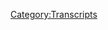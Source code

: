 {{DEFAULTSORT:
    #_TRANSCRIPT_0459:July 17, 2020
}}{{Transcript
    | title         = [[459: July 17, 2020]]
    | caption       = [https://knowledgefight.libsyn.com/459-july-17-2020 Listen to this episode on Libsyn]
    | episodeNumber = [[459: July 17, 2020|459]]
    | length        = 02:28:16
}}

{{MessageBox
    | header     = Warning: Bot Generated Content
    | text       = This transcript was automatically generated by transcription software and likely contains many mistakes and misattributions. Please check the audio for definitive quotes, attribution, and context.
    | image      = N3yvass4myg91.webp
    | imagewidth = 50px
    | id         = warning
}}

{{TranscriptBlock
    | name      = Unknown Speaker
    | timestamp = 00:00:00.000
    | text      = N-n-n-knowledge fight.
}}

{{TranscriptBlock
    | name      = Unknown Speaker
    | timestamp = 00:00:12.880
    | text      = Dan and Jordan, I am sweating.
}}

{{TranscriptBlock
    | name      = Unknown Speaker
    | timestamp = 00:00:17.920
    | text      = Knowledgefight.com.
}}

{{TranscriptBlock
    | name      = Unknown Speaker
    | timestamp = 00:00:18.920
    | text      = It's time to pray.
}}

{{TranscriptBlock
    | name      = Unknown Speaker
    | timestamp = 00:00:20.920
    | text      = I have great respect for knowledge fight.
}}

{{TranscriptBlock
    | name      = Unknown Speaker
    | timestamp = 00:00:23.879
    | text      = Knowledge fight.
}}

{{TranscriptBlock
    | name      = Unknown Speaker
    | timestamp = 00:00:24.879
    | text      = I'm sick of them posing as if they're the good guys, saying we are the bad guys.
}}

{{TranscriptBlock
    | name      = Unknown Speaker
    | timestamp = 00:00:29.399
    | text      = Wildlife Neen.
}}

{{TranscriptBlock
    | name      = Unknown Speaker
    | timestamp = 00:00:31.039
    | text      = Knowledge Fight.
}}

{{TranscriptBlock
    | name      = Unknown Speaker
    | timestamp = 00:00:33.619
    | text      = Need I need money.
}}

{{TranscriptBlock
    | name      = Unknown Speaker
    | timestamp = 00:00:39.719
    | text      = C
}}

{{TranscriptBlock
    | name      = Unknown Speaker
    | timestamp = 00:00:34.640
    | text      = Andy in Kansas.
}}

{{TranscriptBlock
    | name      = Unknown Speaker
    | timestamp = 00:00:40.859
    | text      = Andy in- Andy in- Andy in-
}}

{{TranscriptBlock
    | name      = Unknown Speaker
    | timestamp = 00:00:43.799
    | text      = Stop it.
}}

{{TranscriptBlock
    | name      = Unknown Speaker
    | timestamp = 00:00:45.119
    | text      = Andy in K-Andy in K-Andy in Kansas.
}}

{{TranscriptBlock
    | name      = Unknown Speaker
    | timestamp = 00:00:47.520
    | text      = It's time to pray.
}}

{{TranscriptBlock
    | name      = Unknown Speaker
    | timestamp = 00:00:48.520
    | text      = Andy in Kansas.
}}

{{TranscriptBlock
    | name      = Unknown Speaker
    | timestamp = 00:00:49.520
    | text      = You're on the year.
}}

{{TranscriptBlock
    | name      = Unknown Speaker
    | timestamp = 00:00:50.520
    | text      = Thanks for holding us!
}}

{{TranscriptBlock
    | name      = Unknown Speaker
    | timestamp = 00:00:51.520
    | text      = Hello Alex, I'm a fiction caller.
}}

{{TranscriptBlock
    | name      = Unknown Speaker
    | timestamp = 00:00:52.520
    | text      = I'm a huge fan, I love your word!
}}

{{TranscriptBlock
    | name      = Unknown Speaker
    | timestamp = 00:00:57.100
    | text      = Knowledgefight.com
}}

{{TranscriptBlock
    | name      = Unknown Speaker
    | timestamp = 00:00:58.659
    | text      = Hey everybody, welcome back to Knowledge Fight, I'm Dan.
}}

{{TranscriptBlock
    | name      = Unknown Speaker
    | timestamp = 00:01:01.299
    | text      = I'm Jordan.
}}

{{TranscriptBlock
    | name      = Unknown Speaker
    | timestamp = 00:01:02.299
    | text      = We're Double Dudes.
}}

{{TranscriptBlock
    | name      = Unknown Speaker
    | timestamp = 00:01:03.299
    | text      = Like to sit around, drink novelty beverages, and talk a little bit about Alex, son of dentist
}}

{{TranscriptBlock
    | name      = Unknown Speaker
    | timestamp = 00:01:08.140
    | text      = Jones.
}}

{{TranscriptBlock
    | name      = Unknown Speaker
    | timestamp = 00:01:09.140
    | text      = Son of David Bowie, Emmerich Jones, yes, yes, absolutely.
}}

{{TranscriptBlock
    | name      = Unknown Speaker
    | timestamp = 00:01:13.180
    | text      = Uh-huh.
}}

{{TranscriptBlock
    | name      = Unknown Speaker
    | timestamp = 00:01:14.180
    | text      = Dan.
}}

{{TranscriptBlock
    | name      = Unknown Speaker
    | timestamp = 00:01:15.180
    | text      = Hey, Jordan.
}}

{{TranscriptBlock
    | name      = Unknown Speaker
    | timestamp = 00:01:16.180
    | text      = Quick question.
}}

{{TranscriptBlock
    | name      = Unknown Speaker
    | timestamp = 00:01:17.180
    | text      = Jordan, excuse me.
}}

{{TranscriptBlock
    | name      = Unknown Speaker
    | timestamp = 00:01:18.180
    | text      = Forgot how to pronounce your name for a second.
}}

{{TranscriptBlock
    | name      = Unknown Speaker
    | timestamp = 00:01:21.180
    | text      = What's up?
}}

{{TranscriptBlock
    | name      = Unknown Speaker
    | timestamp = 00:01:22.180
    | text      = What's your bright spot?
}}

{{TranscriptBlock
    | name      = Unknown Speaker
    | timestamp = 00:01:23.420
    | text      = I got an interesting bright spot for you.
}}

{{TranscriptBlock
    | name      = Unknown Speaker
    | timestamp = 00:01:25.060
    | text      = Sure, sure, what do you got?
}}

{{TranscriptBlock
    | name      = Unknown Speaker
    | timestamp = 00:01:26.299
    | text      = So as you walked into the apartment today, you might have noticed that I have a couch.
}}

{{TranscriptBlock
    | name      = Unknown Speaker
    | timestamp = 00:01:30.280
    | text      = You have.
}}

{{TranscriptBlock
    | name      = Unknown Speaker
    | timestamp = 00:01:31.280
    | text      = In the living room now.
}}

{{TranscriptBlock
    | name      = Unknown Speaker
    | timestamp = 00:01:32.280
    | text      = Most of a couch.
}}

{{TranscriptBlock
    | name      = Unknown Speaker
    | timestamp = 00:01:33.280
    | text      = I built this couch that came, that I ordered, and unfortunately, as I was building it, I
}}

{{TranscriptBlock
    | name      = Unknown Speaker
    | timestamp = 00:01:38.379
    | text      = noticed that one of the back pieces was broken, and I was trying to install it, and I actually
}}

{{TranscriptBlock
    | name      = Unknown Speaker
    | timestamp = 00:01:42.519
    | text      = stabbed myself in between my pointer and middle finger.
}}

{{TranscriptBlock
    | name      = Unknown Speaker
    | timestamp = 00:01:45.739
    | text      = That's a deep one.
}}

{{TranscriptBlock
    | name      = Unknown Speaker
    | timestamp = 00:01:46.739
    | text      = Yeah, and it's a really bad place, right on the web between your fingers.
}}

{{TranscriptBlock
    | name      = Unknown Speaker
    | timestamp = 00:01:49.420
    | text      = Yeah, yeah, yeah.
}}

{{TranscriptBlock
    | name      = Unknown Speaker
    | timestamp = 00:01:50.420
    | text      = That's the worst paper cut, and instead you got stabbed with a couch.
}}

{{TranscriptBlock
    | name      = Unknown Speaker
    | timestamp = 00:01:53.659
    | text      = Yeah.
}}

{{TranscriptBlock
    | name      = Unknown Speaker
    | timestamp = 00:01:54.659
    | text      = That's no good.
}}

{{TranscriptBlock
    | name      = Unknown Speaker
    | timestamp = 00:01:55.659
    | text      = I thought there had been stabbed by couches.
}}

{{TranscriptBlock
    | name      = Unknown Speaker
    | timestamp = 00:01:56.659
    | text      = Y'all ever seen a couch stabbing?
}}

{{TranscriptBlock
    | name      = Unknown Speaker
    | timestamp = 00:01:58.299
    | text      = Y'all ever been stabbed by a couch?
}}

{{TranscriptBlock
    | name      = Unknown Speaker
    | timestamp = 00:01:59.859
    | text      = You might be a redneck, you've been stabbed by a couch.
}}

{{TranscriptBlock
    | name      = Unknown Speaker
    | timestamp = 00:02:03.260
    | text      = Yeah, so I got stabbed, and so I needed to get a replacement part for it, obviously.
}}

{{TranscriptBlock
    | name      = Unknown Speaker
    | timestamp = 00:02:10.020
    | text      = Naturally.
}}

{{TranscriptBlock
    | name      = Unknown Speaker
    | timestamp = 00:02:11.020
    | text      = Now, I ordered this couch from Wayfair.
}}

{{TranscriptBlock
    | name      = Unknown Speaker
    | timestamp = 00:02:13.620
    | text      = I should say that I ordered it before the conspiracy started.
}}

{{TranscriptBlock
    | name      = Unknown Speaker
    | timestamp = 00:02:19.539
    | text      = This was, I can confirm it was ordered before.
}}

{{TranscriptBlock
    | name      = Unknown Speaker
    | timestamp = 00:02:22.379
    | text      = It turns out that there was a child inside of that couch.
}}

{{TranscriptBlock
    | name      = Unknown Speaker
    | timestamp = 00:02:26.139
    | text      = Family of six came on the couch.
}}

{{TranscriptBlock
    | name      = Unknown Speaker
    | timestamp = 00:02:28.020
    | text      = No, I ordered it before the conspiracy started going around, and in fact, when I saw the
}}

{{TranscriptBlock
    | name      = Unknown Speaker
    | timestamp = 00:02:33.620
    | text      = conspiracies come up, I'm like, hope that doesn't delay the couch.
}}

{{TranscriptBlock
    | name      = Unknown Speaker
    | timestamp = 00:02:36.659
    | text      = Hope this doesn't get in the way of my furniture.
}}

{{TranscriptBlock
    | name      = Unknown Speaker
    | timestamp = 00:02:41.419
    | text      = And so it came, and it was broken, and I got kind of disappointed.
}}

{{TranscriptBlock
    | name      = Unknown Speaker
    | timestamp = 00:02:44.259
    | text      = I got a little bit pissed off, because I'm used to dealing with really terrible customer
}}

{{TranscriptBlock
    | name      = Unknown Speaker
    | timestamp = 00:02:48.060
    | text      = service.
}}

{{TranscriptBlock
    | name      = Unknown Speaker
    | timestamp = 00:02:49.300
    | text      = And I called the Wayfair customer service people, and of course, because of COVID and
}}

{{TranscriptBlock
    | name      = Unknown Speaker
    | timestamp = 00:02:53.860
    | text      = stuff, there was a delay.
}}

{{TranscriptBlock
    | name      = Unknown Speaker
    | timestamp = 00:02:55.699
    | text      = I was on hold for a good 25 minutes or so.
}}

{{TranscriptBlock
    | name      = Unknown Speaker
    | timestamp = 00:02:58.379
    | text      = But as soon as I started talking to somebody, the guy was like, I am so sorry, let's figure
}}

{{TranscriptBlock
    | name      = Unknown Speaker
    | timestamp = 00:03:03.060
    | text      = out what we can do, expressed another part to me.
}}

{{TranscriptBlock
    | name      = Unknown Speaker
    | timestamp = 00:03:07.139
    | text      = And then, without me asking, took 20% off the couch.
}}

{{TranscriptBlock
    | name      = Unknown Speaker
    | timestamp = 00:03:12.219
    | text      = It was the best customer service I've experienced in so long.
}}

{{TranscriptBlock
    | name      = Unknown Speaker
    | timestamp = 00:03:16.580
    | text      = So I can't, you know, I don't think these conspiracy theories.
}}

{{TranscriptBlock
    | name      = Unknown Speaker
    | timestamp = 00:03:20.099
    | text      = Listen, hey, if you sell kids, you sell kids, but I'm going to be honest, great customer
}}

{{TranscriptBlock
    | name      = Unknown Speaker
    | timestamp = 00:03:24.300
    | text      = service.
}}

{{TranscriptBlock
    | name      = Unknown Speaker
    | timestamp = 00:03:25.300
    | text      = I don't think these conspiracy theories are true, and in fact, I think that Wayfair might
}}

{{TranscriptBlock
    | name      = Unknown Speaker
    | timestamp = 00:03:28.740
    | text      = be my favorite company that I've had to deal with.
}}

{{TranscriptBlock
    | name      = Unknown Speaker
    | timestamp = 00:03:33.139
    | text      = It's a small sample set of companies that I've really had to deal with customer service
}}

{{TranscriptBlock
    | name      = Unknown Speaker
    | timestamp = 00:03:38.259
    | text      = with, but they were above and beyond.
}}

{{TranscriptBlock
    | name      = Unknown Speaker
    | timestamp = 00:03:39.860
    | text      = Imagine if Comcast was like, let's figure out how to fix it, I'm going to have to send
}}

{{TranscriptBlock
    | name      = Unknown Speaker
    | timestamp = 00:03:45.460
    | text      = you to somebody else.
}}

{{TranscriptBlock
    | name      = Unknown Speaker
    | timestamp = 00:03:46.460
    | text      = In Illinois.
}}

{{TranscriptBlock
    | name      = Unknown Speaker
    | timestamp = 00:03:47.460
    | text      = So the other thing that I was, I decided like, this guy is so nice that I'm just going to
}}

{{TranscriptBlock
    | name      = Unknown Speaker
    | timestamp = 00:03:54.500
    | text      = go for it.
}}

{{TranscriptBlock
    | name      = Unknown Speaker
    | timestamp = 00:03:55.500
    | text      = Yeah.
}}

{{TranscriptBlock
    | name      = Unknown Speaker
    | timestamp = 00:03:56.500
    | text      = I was like, hey, I don't...
}}

{{TranscriptBlock
    | name      = Unknown Speaker
    | timestamp = 00:03:57.500
    | text      = Do you love me?
}}

{{TranscriptBlock
    | name      = Unknown Speaker
    | timestamp = 00:03:58.500
    | text      = Yeah.
}}

{{TranscriptBlock
    | name      = Unknown Speaker
    | timestamp = 00:03:59.500
    | text      = I was like, this is probably a fucked up question to ask you, but you guys...
}}

{{TranscriptBlock
    | name      = Unknown Speaker
    | timestamp = 00:04:02.780
    | text      = Are those kids?
}}

{{TranscriptBlock
    | name      = Unknown Speaker
    | timestamp = 00:04:03.780
    | text      = You guys been getting any calls about that conspiracy stuff?
}}

{{TranscriptBlock
    | name      = Unknown Speaker
    | timestamp = 00:04:07.900
    | text      = And to the guy's credit, he, you know, was very diplomatic because, you know, you can't
}}

{{TranscriptBlock
    | name      = Unknown Speaker
    | timestamp = 00:04:12.979
    | text      = answer that question.
}}

{{TranscriptBlock
    | name      = Unknown Speaker
    | timestamp = 00:04:13.979
    | text      = No.
}}

{{TranscriptBlock
    | name      = Unknown Speaker
    | timestamp = 00:04:14.979
    | text      = He was, for risk of saying something wrong, you got to be sort of delicate and he was
}}

{{TranscriptBlock
    | name      = Unknown Speaker
    | timestamp = 00:04:20.860
    | text      = just like, I will say that I have gotten calls.
}}

{{TranscriptBlock
    | name      = Unknown Speaker
    | timestamp = 00:04:23.339
    | text      = Yes.
}}

{{TranscriptBlock
    | name      = Unknown Speaker
    | timestamp = 00:04:24.339
    | text      = Yeah.
}}

{{TranscriptBlock
    | name      = Unknown Speaker
    | timestamp = 00:04:25.339
    | text      = I started thinking about how much of a bummer it is that this guy who just is excelling
}}

{{TranscriptBlock
    | name      = Unknown Speaker
    | timestamp = 00:04:28.160
    | text      = at his job treated me as a customer so well.
}}

{{TranscriptBlock
    | name      = Unknown Speaker
    | timestamp = 00:04:32.100
    | text      = Of course.
}}

{{TranscriptBlock
    | name      = Unknown Speaker
    | timestamp = 00:04:33.100
    | text      = Still has to deal with people calling in and making accusations probably.
}}

{{TranscriptBlock
    | name      = Unknown Speaker
    | timestamp = 00:04:37.220
    | text      = We got to make some fake conspiracy theories about companies that really suck.
}}

{{TranscriptBlock
    | name      = Unknown Speaker
    | timestamp = 00:04:41.459
    | text      = Make those people have to deal with...
}}

{{TranscriptBlock
    | name      = Unknown Speaker
    | timestamp = 00:04:43.620
    | text      = Like Comcast absolutely probably sells children inside of their fucking modem.
}}

{{TranscriptBlock
    | name      = Unknown Speaker
    | timestamp = 00:04:49.980
    | text      = That's why they're all named so stupidly.
}}

{{TranscriptBlock
    | name      = Unknown Speaker
    | timestamp = 00:04:51.860
    | text      = The problem that I have with that is like the people who are answering those calls don't
}}

{{TranscriptBlock
    | name      = Unknown Speaker
    | timestamp = 00:04:55.939
    | text      = deserve that.
}}

{{TranscriptBlock
    | name      = Unknown Speaker
    | timestamp = 00:04:57.379
    | text      = Like to have people call and accuse them and yell at them about stuff.
}}

{{TranscriptBlock
    | name      = Unknown Speaker
    | timestamp = 00:05:01.459
    | text      = It's not their fault.
}}

{{TranscriptBlock
    | name      = Unknown Speaker
    | timestamp = 00:05:02.620
    | text      = It's not the people at the call center's fault.
}}

{{TranscriptBlock
    | name      = Unknown Speaker
    | timestamp = 00:05:04.939
    | text      = I don't want, I don't want it to be directed towards them at all.
}}

{{TranscriptBlock
    | name      = Unknown Speaker
    | timestamp = 00:05:07.860
    | text      = Universal basic income.
}}

{{TranscriptBlock
    | name      = Unknown Speaker
    | timestamp = 00:05:09.459
    | text      = And if you work for Comcast, you get what you deserve.
}}

{{TranscriptBlock
    | name      = Unknown Speaker
    | timestamp = 00:05:12.259
    | text      = No, no, no, no, no.
}}

{{TranscriptBlock
    | name      = Unknown Speaker
    | timestamp = 00:05:14.860
    | text      = So anyway, My Bright Spot was dealing with customer service from way back.
}}

{{TranscriptBlock
    | name      = Unknown Speaker
    | timestamp = 00:05:18.660
    | text      = Surprisingly.
}}

{{TranscriptBlock
    | name      = Unknown Speaker
    | timestamp = 00:05:19.660
    | text      = Ironically.
}}

{{TranscriptBlock
    | name      = Unknown Speaker
    | timestamp = 00:05:20.660
    | text      = Yeah.
}}

{{TranscriptBlock
    | name      = Unknown Speaker
    | timestamp = 00:05:21.660
    | text      = Considering the world as it is.
}}

{{TranscriptBlock
    | name      = Unknown Speaker
    | timestamp = 00:05:22.660
    | text      = Yeah.
}}

{{TranscriptBlock
    | name      = Unknown Speaker
    | timestamp = 00:05:23.660
    | text      = How about you?
}}

{{TranscriptBlock
    | name      = Unknown Speaker
    | timestamp = 00:05:24.660
    | text      = My Bright Spot is all of the very nice things that people have said to me.
}}

{{TranscriptBlock
    | name      = Unknown Speaker
    | timestamp = 00:05:30.259
    | text      = Wishes of condolence and support.
}}

{{TranscriptBlock
    | name      = Unknown Speaker
    | timestamp = 00:05:32.819
    | text      = My aunt did die Friday morning.
}}

{{TranscriptBlock
    | name      = Unknown Speaker
    | timestamp = 00:05:35.339
    | text      = I'm sorry.
}}

{{TranscriptBlock
    | name      = Unknown Speaker
    | timestamp = 00:05:36.459
    | text      = So yeah, that was back Friday morning.
}}

{{TranscriptBlock
    | name      = Unknown Speaker
    | timestamp = 00:05:39.819
    | text      = So that's, that's all at least complete, you know?
}}

{{TranscriptBlock
    | name      = Unknown Speaker
    | timestamp = 00:05:44.819
    | text      = So that is what it is.
}}

{{TranscriptBlock
    | name      = Unknown Speaker
    | timestamp = 00:05:45.819
    | text      = Thank you to everybody who has sent very nice messages.
}}

{{TranscriptBlock
    | name      = Unknown Speaker
    | timestamp = 00:05:48.860
    | text      = And there was a St. Jude's card, I don't know, I forwarded that on to you from Mary.
}}

{{TranscriptBlock
    | name      = Unknown Speaker
    | timestamp = 00:05:54.420
    | text      = I saw that.
}}

{{TranscriptBlock
    | name      = Unknown Speaker
    | timestamp = 00:05:55.420
    | text      = I didn't get the chance to take a look at that, but yeah, yeah, yeah.
}}

{{TranscriptBlock
    | name      = Unknown Speaker
    | timestamp = 00:05:58.399
    | text      = What was that about?
}}

{{TranscriptBlock
    | name      = Unknown Speaker
    | timestamp = 00:05:59.639
    | text      = There was a donation made in your aunt's memory by Mary Catherine, a listener of Mary Catherine.
}}

{{TranscriptBlock
    | name      = Unknown Speaker
    | timestamp = 00:06:05.420
    | text      = Oh yes.
}}

{{TranscriptBlock
    | name      = Unknown Speaker
    | timestamp = 00:06:06.420
    | text      = And so that, yeah, that got sent along from St. Jude's.
}}

{{TranscriptBlock
    | name      = Unknown Speaker
    | timestamp = 00:06:08.860
    | text      = Oh, that's wonderful.
}}

{{TranscriptBlock
    | name      = Unknown Speaker
    | timestamp = 00:06:10.060
    | text      = Thank you very much, Mary Catherine.
}}

{{TranscriptBlock
    | name      = Unknown Speaker
    | timestamp = 00:06:11.220
    | text      = I'm looking at that right now.
}}

{{TranscriptBlock
    | name      = Unknown Speaker
    | timestamp = 00:06:12.620
    | text      = It's a, that's a very nice e-card.
}}

{{TranscriptBlock
    | name      = Unknown Speaker
    | timestamp = 00:06:14.500
    | text      = Yeah.
}}

{{TranscriptBlock
    | name      = Unknown Speaker
    | timestamp = 00:06:15.500
    | text      = Yeah.
}}

{{TranscriptBlock
    | name      = Unknown Speaker
    | timestamp = 00:06:16.500
    | text      = That's very, very nice.
}}

{{TranscriptBlock
    | name      = Unknown Speaker
    | timestamp = 00:06:17.860
    | text      = So sorry that you've had quite a weekend.
}}

{{TranscriptBlock
    | name      = Unknown Speaker
    | timestamp = 00:06:20.899
    | text      = Ah, it was a whirlwind.
}}

{{TranscriptBlock
    | name      = Unknown Speaker
    | timestamp = 00:06:23.139
    | text      = Family's rough, Dan.
}}

{{TranscriptBlock
    | name      = Unknown Speaker
    | timestamp = 00:06:24.139
    | text      = Don't do it.
}}

{{TranscriptBlock
    | name      = Unknown Speaker
    | timestamp = 00:06:25.139
    | text      = That's what I've heard.
}}

{{TranscriptBlock
    | name      = Unknown Speaker
    | timestamp = 00:06:26.139
    | text      = Don't do it.
}}

{{TranscriptBlock
    | name      = Unknown Speaker
    | timestamp = 00:06:27.139
    | text      = I'm a pass.
}}

{{TranscriptBlock
    | name      = Unknown Speaker
    | timestamp = 00:06:28.139
    | text      = A hard pass.
}}

{{TranscriptBlock
    | name      = Unknown Speaker
    | timestamp = 00:06:29.139
    | text      = See, I'm coming just to the, I'm coming around on the other side of it.
}}

{{TranscriptBlock
    | name      = Unknown Speaker
    | timestamp = 00:06:32.100
    | text      = I'm starting to actually like my family a bit more as I grow slightly healthier.
}}

{{TranscriptBlock
    | name      = Unknown Speaker
    | timestamp = 00:06:37.660
    | text      = But I certainly understand the, the situation that you're, you're, you're describing.
}}

{{TranscriptBlock
    | name      = Unknown Speaker
    | timestamp = 00:06:41.379
    | text      = Ah, it'll happen.
}}

{{TranscriptBlock
    | name      = Unknown Speaker
    | timestamp = 00:06:42.379
    | text      = But welcome back.
}}

{{TranscriptBlock
    | name      = Unknown Speaker
    | timestamp = 00:06:43.379
    | text      = Um.
}}

{{TranscriptBlock
    | name      = Unknown Speaker
    | timestamp = 00:06:44.379
    | text      = We're back.
}}

{{TranscriptBlock
    | name      = Unknown Speaker
    | timestamp = 00:06:45.379
    | text      = Yeah.
}}

{{TranscriptBlock
    | name      = Unknown Speaker
    | timestamp = 00:06:46.379
    | text      = Yeah.
}}

{{TranscriptBlock
    | name      = Unknown Speaker
    | timestamp = 00:06:47.379
    | text      = It was good to take a little bit of time off.
}}

{{TranscriptBlock
    | name      = Unknown Speaker
    | timestamp = 00:06:48.379
    | text      = It was necessary, yeah.
}}

{{TranscriptBlock
    | name      = Unknown Speaker
    | timestamp = 00:06:49.379
    | text      = For, for your sake.
}}

{{TranscriptBlock
    | name      = Unknown Speaker
    | timestamp = 00:06:50.379
    | text      = And then I, you know, I had speculated on Friday's episode that we'd have another episode,
}}

{{TranscriptBlock
    | name      = Unknown Speaker
    | timestamp = 00:06:54.339
    | text      = um, with maybe some, uh, guest or whatever, but I, I thought about it and I realized like
}}

{{TranscriptBlock
    | name      = Unknown Speaker
    | timestamp = 00:06:59.300
    | text      = it's just not as much fun without you and just, you know, if you're, if you're going
}}

{{TranscriptBlock
    | name      = Unknown Speaker
    | timestamp = 00:07:03.300
    | text      = through something or, you know, taking some time, let's all just take some time.
}}

{{TranscriptBlock
    | name      = Unknown Speaker
    | timestamp = 00:07:06.699
    | text      = Listen.
}}

{{TranscriptBlock
    | name      = Unknown Speaker
    | timestamp = 00:07:07.699
    | text      = You don't need to tell me.
}}

{{TranscriptBlock
    | name      = Unknown Speaker
    | timestamp = 00:07:08.699
    | text      = I am great.
}}

{{TranscriptBlock
    | name      = Unknown Speaker
    | timestamp = 00:07:09.699
    | text      = I get it.
}}

{{TranscriptBlock
    | name      = Unknown Speaker
    | timestamp = 00:07:10.699
    | text      = Don't worry.
}}

{{TranscriptBlock
    | name      = Unknown Speaker
    | timestamp = 00:07:11.699
    | text      = That's the point.
}}

{{TranscriptBlock
    | name      = Unknown Speaker
    | timestamp = 00:07:12.699
    | text      = Um, so Jordan, today we got, I don't know what to tell you.
}}

{{TranscriptBlock
    | name      = Unknown Speaker
    | timestamp = 00:07:16.620
    | text      = What, how does there nothing to tell me that Stone is tossing around, uh, diet n-words.
}}

{{TranscriptBlock
    | name      = Unknown Speaker
    | timestamp = 00:07:23.300
    | text      = What are we doing here?
}}

{{TranscriptBlock
    | name      = Unknown Speaker
    | timestamp = 00:07:24.300
    | text      = We'll get to that in a second.
}}

{{TranscriptBlock
    | name      = Unknown Speaker
    | timestamp = 00:07:25.300
    | text      = What are we doing here?
}}

{{TranscriptBlock
    | name      = Unknown Speaker
    | timestamp = 00:07:26.300
    | text      = We'll get to that in a second.
}}

{{TranscriptBlock
    | name      = Unknown Speaker
    | timestamp = 00:07:27.300
    | text      = There's got to be fireworks, Dan.
}}

{{TranscriptBlock
    | name      = Unknown Speaker
    | timestamp = 00:07:28.540
    | text      = Well, so here's the thing, um, this is not going to help the arguments that I am Alex
}}

{{TranscriptBlock
    | name      = Unknown Speaker
    | timestamp = 00:07:34.459
    | text      = Jones.
}}

{{TranscriptBlock
    | name      = Unknown Speaker
    | timestamp = 00:07:35.459
    | text      = Alex has been, he's been out of the studio.
}}

{{TranscriptBlock
    | name      = Unknown Speaker
    | timestamp = 00:07:37.899
    | text      = You got, what is happening every single time?
}}

{{TranscriptBlock
    | name      = Unknown Speaker
    | timestamp = 00:07:43.420
    | text      = How long has he gone?
}}

{{TranscriptBlock
    | name      = Unknown Speaker
    | timestamp = 00:07:44.740
    | text      = He, he was gone, uh, Sunday, he had people filling in on Monday.
}}

{{TranscriptBlock
    | name      = Unknown Speaker
    | timestamp = 00:07:50.100
    | text      = He called in for a little bit and then Owen Troyer hosted and then today as we're recording
}}

{{TranscriptBlock
    | name      = Unknown Speaker
    | timestamp = 00:07:54.180
    | text      = Tuesday, uh, David Knight and Owen Troyer hosted and Alex called in for like 20 minutes
}}

{{TranscriptBlock
    | name      = Unknown Speaker
    | timestamp = 00:07:59.180
    | text      = at the beginning of the show and yelled about China and some shit.
}}

{{TranscriptBlock
    | name      = Unknown Speaker
    | timestamp = 00:08:02.540
    | text      = So he got, he listened to our episode on Saturday.
}}

{{TranscriptBlock
    | name      = Unknown Speaker
    | timestamp = 00:08:04.939
    | text      = He was like, well, Jordan's not going to be there, so I don't need to worry about the
}}

{{TranscriptBlock
    | name      = Unknown Speaker
    | timestamp = 00:08:07.819
    | text      = Sunday through Tuesday because he still doesn't realize we record on Tuesday.
}}

{{TranscriptBlock
    | name      = Unknown Speaker
    | timestamp = 00:08:11.660
    | text      = You know, he'll be back to work tomorrow thinking, well, this will be great for their Wednesday
}}

{{TranscriptBlock
    | name      = Unknown Speaker
    | timestamp = 00:08:16.220
    | text      = episode.
}}

{{TranscriptBlock
    | name      = Unknown Speaker
    | timestamp = 00:08:17.220
    | text      = That's not how we record Alex.
}}

{{TranscriptBlock
    | name      = Unknown Speaker
    | timestamp = 00:08:18.220
    | text      = I mean, I don't know what's going on, but it's really suspicious.
}}

{{TranscriptBlock
    | name      = Unknown Speaker
    | timestamp = 00:08:21.860
    | text      = I mean, I'm not saying that he's planning breaks around us, but look at this.
}}

{{TranscriptBlock
    | name      = Unknown Speaker
    | timestamp = 00:08:26.019
    | text      = Okay.
}}

{{TranscriptBlock
    | name      = Unknown Speaker
    | timestamp = 00:08:27.019
    | text      = Okay.
}}

{{TranscriptBlock
    | name      = Unknown Speaker
    | timestamp = 00:08:28.019
    | text      = How many, how many are we on?
}}

{{TranscriptBlock
    | name      = Unknown Speaker
    | timestamp = 00:08:29.019
    | text      = You had a bereavement break that we had to take that was on pretty short notice.
}}

{{TranscriptBlock
    | name      = Unknown Speaker
    | timestamp = 00:08:32.860
    | text      = Very short.
}}

{{TranscriptBlock
    | name      = Unknown Speaker
    | timestamp = 00:08:33.860
    | text      = Alex has gone gone Monday, Sunday, Monday, Tuesday.
}}

{{TranscriptBlock
    | name      = Unknown Speaker
    | timestamp = 00:08:36.700
    | text      = What's the point.
}}

{{TranscriptBlock
    | name      = Unknown Speaker
    | timestamp = 00:08:37.700
    | text      = It's not going to be on knowledge.
}}

{{TranscriptBlock
    | name      = Unknown Speaker
    | timestamp = 00:08:38.700
    | text      = Fight.
}}

{{TranscriptBlock
    | name      = Unknown Speaker
    | timestamp = 00:08:39.700
    | text      = What's the point.
}}

{{TranscriptBlock
    | name      = Unknown Speaker
    | timestamp = 00:08:40.700
    | text      = Now a month ago we had to take some little time off cause I was moving out, went on vacation
}}

{{TranscriptBlock
    | name      = Unknown Speaker
    | timestamp = 00:08:45.500
    | text      = right when I was listening.
}}

{{TranscriptBlock
    | name      = Unknown Speaker
    | timestamp = 00:08:48.500
    | text      = We might be the only people listening.
}}

{{TranscriptBlock
    | name      = Unknown Speaker
    | timestamp = 00:08:50.539
    | text      = What's the point of him doing his show if he doesn't look, I'm not going to do a standup
}}

{{TranscriptBlock
    | name      = Unknown Speaker
    | timestamp = 00:08:54.820
    | text      = show to zero people in the audience.
}}

{{TranscriptBlock
    | name      = Unknown Speaker
    | timestamp = 00:08:56.659
    | text      = That's a fair point.
}}

{{TranscriptBlock
    | name      = Unknown Speaker
    | timestamp = 00:08:57.659
    | text      = At the very least.
}}

{{TranscriptBlock
    | name      = Unknown Speaker
    | timestamp = 00:08:58.659
    | text      = I know I've got two people in the audience and I honestly think that this is one of those
}}

{{TranscriptBlock
    | name      = Unknown Speaker
    | timestamp = 00:09:02.139
    | text      = rare situations where the hecklers improve the show immeasurably take the art form and
}}

{{TranscriptBlock
    | name      = Unknown Speaker
    | timestamp = 00:09:08.100
    | text      = we elevate it very slightly.
}}

{{TranscriptBlock
    | name      = Unknown Speaker
    | timestamp = 00:09:10.779
    | text      = I don't know.
}}

{{TranscriptBlock
    | name      = Unknown Speaker
    | timestamp = 00:09:11.779
    | text      = I don't know what to think.
}}

{{TranscriptBlock
    | name      = Unknown Speaker
    | timestamp = 00:09:12.779
    | text      = I'm just starting to like, if I was a little bit nuttier, I would really be convinced there's
}}

{{TranscriptBlock
    | name      = Unknown Speaker
    | timestamp = 00:09:18.519
    | text      = something to this pattern.
}}

{{TranscriptBlock
    | name      = Unknown Speaker
    | timestamp = 00:09:19.860
    | text      = Okay.
}}

{{TranscriptBlock
    | name      = Unknown Speaker
    | timestamp = 00:09:20.860
    | text      = Quick question.
}}

{{TranscriptBlock
    | name      = Unknown Speaker
    | timestamp = 00:09:21.860
    | text      = But I'm not that, I'm not that into ascribing importance to coincidences.
}}

{{TranscriptBlock
    | name      = Unknown Speaker
    | timestamp = 00:09:26.419
    | text      = So is Wayfair selling a cabinet named Emmerich?
}}

{{TranscriptBlock
    | name      = Unknown Speaker
    | timestamp = 00:09:30.299
    | text      = Ooh.
}}

{{TranscriptBlock
    | name      = Unknown Speaker
    | timestamp = 00:09:31.299
    | text      = I don't know.
}}

{{TranscriptBlock
    | name      = Unknown Speaker
    | timestamp = 00:09:32.299
    | text      = I'm just saying.
}}

{{TranscriptBlock
    | name      = Unknown Speaker
    | timestamp = 00:09:33.299
    | text      = We got to look.
}}

{{TranscriptBlock
    | name      = Unknown Speaker
    | timestamp = 00:09:34.299
    | text      = I'm just saying.
}}

{{TranscriptBlock
    | name      = Unknown Speaker
    | timestamp = 00:09:35.299
    | text      = There's a possibility.
}}

{{TranscriptBlock
    | name      = Unknown Speaker
    | timestamp = 00:09:36.299
    | text      = That's actually the name of my couch.
}}

{{TranscriptBlock
    | name      = Unknown Speaker
    | timestamp = 00:09:37.299
    | text      = Well, what's in there?
}}

{{TranscriptBlock
    | name      = Unknown Speaker
    | timestamp = 00:09:38.860
    | text      = So what we've got is Alex's Friday show.
}}

{{TranscriptBlock
    | name      = Unknown Speaker
    | timestamp = 00:09:42.419
    | text      = The last one he did before he left.
}}

{{TranscriptBlock
    | name      = Unknown Speaker
    | timestamp = 00:09:45.100
    | text      = We got the July 17th, 2020.
}}

{{TranscriptBlock
    | name      = Unknown Speaker
    | timestamp = 00:09:47.500
    | text      = I'm Dan.
}}

{{TranscriptBlock
    | name      = Unknown Speaker
    | timestamp = 00:09:48.500
    | text      = This is 2020.
}}

{{TranscriptBlock
    | name      = Unknown Speaker
    | timestamp = 00:09:49.500
    | text      = God damn it.
}}

{{TranscriptBlock
    | name      = Unknown Speaker
    | timestamp = 00:09:50.500
    | text      = And- This is the worst year.
}}

{{TranscriptBlock
    | name      = Unknown Speaker
    | timestamp = 00:09:51.500
    | text      = The more you've said the year, the worse the year has gotten, Dan.
}}

{{TranscriptBlock
    | name      = Unknown Speaker
    | timestamp = 00:09:55.580
    | text      = Yeah.
}}

{{TranscriptBlock
    | name      = Unknown Speaker
    | timestamp = 00:09:56.580
    | text      = Maybe there is something to, I should probably stop that.
}}

{{TranscriptBlock
    | name      = Unknown Speaker
    | timestamp = 00:09:57.580
    | text      = I'm starting to believe that you're some sort of weird, unfortunate, ignorant, omnipotent
}}

{{TranscriptBlock
    | name      = Unknown Speaker
    | timestamp = 00:10:04.340
    | text      = being.
}}

{{TranscriptBlock
    | name      = Unknown Speaker
    | timestamp = 00:10:05.340
    | text      = I hope not.
}}

{{TranscriptBlock
    | name      = Unknown Speaker
    | timestamp = 00:10:06.340
    | text      = I certainly hope not.
}}

{{TranscriptBlock
    | name      = Unknown Speaker
    | timestamp = 00:10:07.340
    | text      = What you think comes to being, Dan.
}}

{{TranscriptBlock
    | name      = Unknown Speaker
    | timestamp = 00:10:08.899
    | text      = Then I need to get back into mindfulness meditation.
}}

{{TranscriptBlock
    | name      = Unknown Speaker
    | timestamp = 00:10:11.980
    | text      = You got to.
}}

{{TranscriptBlock
    | name      = Unknown Speaker
    | timestamp = 00:10:13.139
    | text      = You fucking got to.
}}

{{TranscriptBlock
    | name      = Unknown Speaker
    | timestamp = 00:10:14.379
    | text      = Yeah.
}}

{{TranscriptBlock
    | name      = Unknown Speaker
    | timestamp = 00:10:15.379
    | text      = All right.
}}

{{TranscriptBlock
    | name      = Unknown Speaker
    | timestamp = 00:10:16.379
    | text      = Well, anyway, we're going to go over that episode and it's a mess.
}}

{{TranscriptBlock
    | name      = Unknown Speaker
    | timestamp = 00:10:19.500
    | text      = It's stupid.
}}

{{TranscriptBlock
    | name      = Unknown Speaker
    | timestamp = 00:10:20.500
    | text      = And at the end, it gets really, really inappropriate and very fucked up.
}}

{{TranscriptBlock
    | name      = Unknown Speaker
    | timestamp = 00:10:24.580
    | text      = Of course.
}}

{{TranscriptBlock
    | name      = Unknown Speaker
    | timestamp = 00:10:25.580
    | text      = In a way that I probably normally wouldn't cover, but because Alex has been out of studio
}}

{{TranscriptBlock
    | name      = Unknown Speaker
    | timestamp = 00:10:29.419
    | text      = and honestly, I don't know what to do with this situation anymore, that I generally err
}}

{{TranscriptBlock
    | name      = Unknown Speaker
    | timestamp = 00:10:35.940
    | text      = on the side of not covering.
}}

{{TranscriptBlock
    | name      = Unknown Speaker
    | timestamp = 00:10:37.220
    | text      = Right.
}}

{{TranscriptBlock
    | name      = Unknown Speaker
    | timestamp = 00:10:38.220
    | text      = I'm talking about his son.
}}

{{TranscriptBlock
    | name      = Unknown Speaker
    | timestamp = 00:10:39.220
    | text      = Yeah.
}}

{{TranscriptBlock
    | name      = Unknown Speaker
    | timestamp = 00:10:40.220
    | text      = I don't know what to do anymore, so we're going to talk about it a tiny bit.
}}

{{TranscriptBlock
    | name      = Unknown Speaker
    | timestamp = 00:10:42.980
    | text      = He's old enough now.
}}

{{TranscriptBlock
    | name      = Unknown Speaker
    | timestamp = 00:10:43.980
    | text      = Well, I don't know.
}}

{{TranscriptBlock
    | name      = Unknown Speaker
    | timestamp = 00:10:44.980
    | text      = I still have a little bit of uncertainty of exactly how to deal with things and how to
}}

{{TranscriptBlock
    | name      = Unknown Speaker
    | timestamp = 00:10:49.340
    | text      = treat him as a media entity.
}}

{{TranscriptBlock
    | name      = Unknown Speaker
    | timestamp = 00:10:52.899
    | text      = But at the point where Alex is constantly pushing him to the forefront and having him
}}

{{TranscriptBlock
    | name      = Unknown Speaker
    | timestamp = 00:10:58.340
    | text      = on his show, I don't know how I give a free pass.
}}

{{TranscriptBlock
    | name      = Unknown Speaker
    | timestamp = 00:11:02.179
    | text      = I don't know how I just ignore.
}}

{{TranscriptBlock
    | name      = Unknown Speaker
    | timestamp = 00:11:03.740
    | text      = Too late now.
}}

{{TranscriptBlock
    | name      = Unknown Speaker
    | timestamp = 00:11:05.259
    | text      = I don't know.
}}

{{TranscriptBlock
    | name      = Unknown Speaker
    | timestamp = 00:11:06.259
    | text      = If he was like 15, I would 100% ignore.
}}

{{TranscriptBlock
    | name      = Unknown Speaker
    | timestamp = 00:11:09.179
    | text      = Of course.
}}

{{TranscriptBlock
    | name      = Unknown Speaker
    | timestamp = 00:11:10.179
    | text      = I would absolutely have hands off, but he's moved out apparently.
}}

{{TranscriptBlock
    | name      = Unknown Speaker
    | timestamp = 00:11:13.580
    | text      = Alex keeps saying that.
}}

{{TranscriptBlock
    | name      = Unknown Speaker
    | timestamp = 00:11:14.899
    | text      = He's living on his own.
}}

{{TranscriptBlock
    | name      = Unknown Speaker
    | timestamp = 00:11:16.220
    | text      = He is ostensibly an adult.
}}

{{TranscriptBlock
    | name      = Unknown Speaker
    | timestamp = 00:11:18.139
    | text      = Of course.
}}

{{TranscriptBlock
    | name      = Unknown Speaker
    | timestamp = 00:11:19.139
    | text      = I don't know what to do.
}}

{{TranscriptBlock
    | name      = Unknown Speaker
    | timestamp = 00:11:20.139
    | text      = Anyway, we'll talk about that more at the end of the episode when-
}}

{{TranscriptBlock
    | name      = Unknown Speaker
    | timestamp = 00:11:21.779
    | text      = Can Gavin McGinnis tell you more about tits?
}}

{{TranscriptBlock
    | name      = Unknown Speaker
    | timestamp = 00:11:23.740
    | text      = What's on the news?
}}

{{TranscriptBlock
    | name      = Unknown Speaker
    | timestamp = 00:11:24.740
    | text      = He might have learned a few things from Gavin, and we'll see about that in a moment.
}}

{{TranscriptBlock
    | name      = Unknown Speaker
    | timestamp = 00:11:29.220
    | text      = But before we get down to business on that, Jordan, we're going to take a moment to say
}}

{{TranscriptBlock
    | name      = Unknown Speaker
    | timestamp = 00:11:31.299
    | text      = thank you to some folks who have signed up and are supporting the show.
}}

{{TranscriptBlock
    | name      = Unknown Speaker
    | timestamp = 00:11:34.100
    | text      = So first, Captain Mud and Chops.
}}

{{TranscriptBlock
    | name      = Unknown Speaker
    | timestamp = 00:11:35.940
    | text      = Thank you so much.
}}

{{TranscriptBlock
    | name      = Unknown Speaker
    | timestamp = 00:11:36.940
    | text      = You are now a policy wonk.
}}

{{TranscriptBlock
    | name      = Unknown Speaker
    | timestamp = 00:11:37.940
    | text      = I'm a policy wonk.
}}

{{TranscriptBlock
    | name      = Unknown Speaker
    | timestamp = 00:11:38.940
    | text      = Thank you, Captain.
}}

{{TranscriptBlock
    | name      = Unknown Speaker
    | timestamp = 00:11:39.940
    | text      = Thank you.
}}

{{TranscriptBlock
    | name      = Unknown Speaker
    | timestamp = 00:11:40.940
    | text      = Salute.
}}

{{TranscriptBlock
    | name      = Unknown Speaker
    | timestamp = 00:11:41.940
    | text      = Next, Keith E. Thank you so much.
}}

{{TranscriptBlock
    | name      = Unknown Speaker
    | timestamp = 00:11:42.940
    | text      = You are now a policy wonk.
}}

{{TranscriptBlock
    | name      = Unknown Speaker
    | timestamp = 00:11:44.019
    | text      = I'm a policy wonk.
}}

{{TranscriptBlock
    | name      = Unknown Speaker
    | timestamp = 00:11:45.019
    | text      = Thanks, Keith.
}}

{{TranscriptBlock
    | name      = Unknown Speaker
    | timestamp = 00:11:46.019
    | text      = Thank you.
}}

{{TranscriptBlock
    | name      = Unknown Speaker
    | timestamp = 00:11:47.019
    | text      = Next, Michael S. Thank you so much.
}}

{{TranscriptBlock
    | name      = Unknown Speaker
    | timestamp = 00:11:48.019
    | text      = You are now a policy wonk.
}}

{{TranscriptBlock
    | name      = Unknown Speaker
    | timestamp = 00:11:49.019
    | text      = I'm a policy wonk.
}}

{{TranscriptBlock
    | name      = Unknown Speaker
    | timestamp = 00:11:50.019
    | text      = Thank you, Michael.
}}

{{TranscriptBlock
    | name      = Unknown Speaker
    | timestamp = 00:11:51.019
    | text      = Next, Shaheen B. Thank you so much.
}}

{{TranscriptBlock
    | name      = Unknown Speaker
    | timestamp = 00:11:53.179
    | text      = You are now a policy wonk.
}}

{{TranscriptBlock
    | name      = Unknown Speaker
    | timestamp = 00:11:54.379
    | text      = I'm a policy wonk.
}}

{{TranscriptBlock
    | name      = Unknown Speaker
    | timestamp = 00:11:55.379
    | text      = Thank you, Shaheen.
}}

{{TranscriptBlock
    | name      = Unknown Speaker
    | timestamp = 00:11:56.379
    | text      = Thank you.
}}

{{TranscriptBlock
    | name      = Unknown Speaker
    | timestamp = 00:11:57.379
    | text      = Next, Melissa C. Thank you so much.
}}

{{TranscriptBlock
    | name      = Unknown Speaker
    | timestamp = 00:11:58.639
    | text      = You are now a policy wonk.
}}

{{TranscriptBlock
    | name      = Unknown Speaker
    | timestamp = 00:11:59.639
    | text      = I'm a policy wonk.
}}

{{TranscriptBlock
    | name      = Unknown Speaker
    | timestamp = 00:12:00.779
    | text      = Thanks, Melissa.
}}

{{TranscriptBlock
    | name      = Unknown Speaker
    | timestamp = 00:12:02.000
    | text      = Thank you.
}}

{{TranscriptBlock
    | name      = Unknown Speaker
    | timestamp = 00:12:03.000
    | text      = Next, all one word, Purple Grant.
}}

{{TranscriptBlock
    | name      = Unknown Speaker
    | timestamp = 00:12:04.279
    | text      = Thank you so much.
}}

{{TranscriptBlock
    | name      = Unknown Speaker
    | timestamp = 00:12:05.279
    | text      = You are now a policy wonk.
}}

{{TranscriptBlock
    | name      = Unknown Speaker
    | timestamp = 00:12:06.279
    | text      = I'm a policy wonk.
}}

{{TranscriptBlock
    | name      = Unknown Speaker
    | timestamp = 00:12:07.519
    | text      = Thanks, Purple Grant.
}}

{{TranscriptBlock
    | name      = Unknown Speaker
    | timestamp = 00:12:08.519
    | text      = Thank you so much.
}}

{{TranscriptBlock
    | name      = Unknown Speaker
    | timestamp = 00:12:09.519
    | text      = Then, Sebastian K. Thank you so much.
}}

{{TranscriptBlock
    | name      = Unknown Speaker
    | timestamp = 00:12:11.860
    | text      = You are now a policy wonk.
}}

{{TranscriptBlock
    | name      = Unknown Speaker
    | timestamp = 00:12:13.460
    | text      = I'm a policy wonk.
}}

{{TranscriptBlock
    | name      = Unknown Speaker
    | timestamp = 00:12:14.580
    | text      = Thank you.
}}

{{TranscriptBlock
    | name      = Unknown Speaker
    | timestamp = 00:12:15.580
    | text      = Thank you very much, Sebastian.
}}

{{TranscriptBlock
    | name      = Unknown Speaker
    | timestamp = 00:12:16.580
    | text      = And then finally let me say thank you to a couple of people who donated on an elevated
}}

{{TranscriptBlock
    | name      = Unknown Speaker
    | timestamp = 00:12:19.539
    | text      = level.
}}

{{TranscriptBlock
    | name      = Unknown Speaker
    | timestamp = 00:12:20.539
    | text      = much. So first of all, Janina J. Thank you so much. You are now a technocrat. And Matthew C.
}}

{{TranscriptBlock
    | name      = Unknown Speaker
    | timestamp = 00:12:26.700
    | text      = Thank you so much. You are now a technocrat. I'm a policy wonk. Crikey, mate. That's fantastic.
}}

{{TranscriptBlock
    | name      = Unknown Speaker
    | timestamp = 00:12:31.500
    | text      = Have yourself a brew. How's your 401k doing, bro? We got to go full tilt boogie on this,
}}

{{TranscriptBlock
    | name      = Unknown Speaker
    | timestamp = 00:12:36.139
    | text      = Watson, all right? Let's just get down to business. We ain't making that money off that heroin.
}}

{{TranscriptBlock
    | name      = Unknown Speaker
    | timestamp = 00:12:40.379
    | text      = Why are you pimps so good? My neck is freakishly large. I declare info war on you. Thank you so
}}

{{TranscriptBlock
    | name      = Unknown Speaker
    | timestamp = 00:12:47.100
    | text      = much, Janina. And thank you so much, Matthew. Yes, thank you very much to the both of you.
}}

{{TranscriptBlock
    | name      = Unknown Speaker
    | timestamp = 00:12:51.259
    | text      = I have a little bit of a mea culpa and an apology to make to you, to myself, to the audience,
}}

{{TranscriptBlock
    | name      = Unknown Speaker
    | timestamp = 00:12:58.779
    | text      = and to a hot sauce company. I, unfortunately, due to carelessness, sloppiness, lack of rigidity in
}}

{{TranscriptBlock
    | name      = Unknown Speaker
    | timestamp = 00:13:07.740
    | text      = my workflow. Let's just call it user error. Sure. I lost a Q&A episode that we recorded. It was
}}

{{TranscriptBlock
    | name      = Unknown Speaker
    | timestamp = 00:13:15.500
    | text      = about two hours long, and I pissed off that I lost it because we told the story of how we met.
}}

{{TranscriptBlock
    | name      = Unknown Speaker
    | timestamp = 00:13:22.059
    | text      = I discussed a lot of stuff about my taste in hip-hop when I was younger. It was long.
}}

{{TranscriptBlock
    | name      = Unknown Speaker
    | timestamp = 00:13:27.419
    | text      = Exhaustive, encyclopedic details about Anticon records and all sorts of nonsense. It was
}}

{{TranscriptBlock
    | name      = Unknown Speaker
    | timestamp = 00:13:33.340
    | text      = impressive. Yeah. And then also, we did a taste testing of Peggy's vegan hot sauces that a
}}

{{TranscriptBlock
    | name      = Unknown Speaker
    | timestamp = 00:13:40.379
    | text      = listener sent us. Oh, yeah. And we had such a revelatory experience where you realized that
}}

{{TranscriptBlock
    | name      = Unknown Speaker
    | timestamp = 00:13:45.659
    | text      = you loved hot foods. I loved hot sauce. I loved every one of those hot sauces, and I was fine.
}}

{{TranscriptBlock
    | name      = Unknown Speaker
    | timestamp = 00:13:50.779
    | text      = You thought that you couldn't handle them, but we had really hot versions of stuff,
}}

{{TranscriptBlock
    | name      = Unknown Speaker
    | timestamp = 00:13:56.220
    | text      = and you were just fine and enjoying it. And I thought that was great. And then also,
}}

{{TranscriptBlock
    | name      = Unknown Speaker
    | timestamp = 00:14:00.220
    | text      = some of them were avocado-based, and I thought I was allergic to avocados. You are not allergic to
}}

{{TranscriptBlock
    | name      = Unknown Speaker
    | timestamp = 00:14:04.460
    | text      = avocados. He came to a very self-revelatory kind of situation. And now, I can't find the audio,
}}

{{TranscriptBlock
    | name      = Unknown Speaker
    | timestamp = 00:14:10.460
    | text      = and maybe I'll be able to find it one day. Maybe it's somewhere in some weird folder that I have,
}}

{{TranscriptBlock
    | name      = Unknown Speaker
    | timestamp = 00:14:15.179
    | text      = and I just don't know where it is. Don't Look Dad is the title of the book. It could be.
}}

{{TranscriptBlock
    | name      = Unknown Speaker
    | timestamp = 00:14:22.220
    | text      = That's possible that it's somewhere, but I can't bank on that. And I feel really bad about that
}}

{{TranscriptBlock
    | name      = Unknown Speaker
    | timestamp = 00:14:27.580
    | text      = because I really would have loved to share that with the listeners. But there's a second reason,
}}

{{TranscriptBlock
    | name      = Unknown Speaker
    | timestamp = 00:14:32.940
    | text      = and that is because there were a bunch of shout-outs for listeners and donors on it,
}}

{{TranscriptBlock
    | name      = Unknown Speaker
    | timestamp = 00:14:37.820
    | text      = and I didn't keep a record of the names that we shouted out on that. And there were a bunch.
}}

{{TranscriptBlock
    | name      = Unknown Speaker
    | timestamp = 00:14:46.139
    | text      = So here's what I want to say. We are behind on shout-outs, and we're working on ways to get
}}

{{TranscriptBlock
    | name      = Unknown Speaker
    | timestamp = 00:14:53.100
    | text      = closer to current. Unfortunately, one of those ways was doing these Q&A episodes.
}}

{{TranscriptBlock
    | name      = Unknown Speaker
    | timestamp = 00:14:57.500
    | text      = That was kind of a big strategy we had.
}}

{{TranscriptBlock
    | name      = Unknown Speaker
    | timestamp = 00:14:59.580
    | text      = I kind of shot myself in the foot here.
}}

{{TranscriptBlock
    | name      = Unknown Speaker
    | timestamp = 00:15:01.259
    | text      = There was that.
}}

{{TranscriptBlock
    | name      = Unknown Speaker
    | timestamp = 00:15:01.899
    | text      = But we have some plans to be able to get closer to current in the future. But right now,
}}

{{TranscriptBlock
    | name      = Unknown Speaker
    | timestamp = 00:15:10.860
    | text      = because of losing this Q&A episode, I do not know some names that need shout-outs.
}}

{{TranscriptBlock
    | name      = Unknown Speaker
    | timestamp = 00:15:18.460
    | text      = So if you are listening and you haven't heard your name shouted out and you have donated
}}

{{TranscriptBlock
    | name      = Unknown Speaker
    | timestamp = 00:15:24.700
    | text      = before May 15th, please send an email to knowledgefightatgmail.com, and I will expedite it
}}

{{TranscriptBlock
    | name      = Unknown Speaker
    | timestamp = 00:15:31.820
    | text      = to the front of the row, and we will make sure that we make everything right. I am not good at
}}

{{TranscriptBlock
    | name      = Unknown Speaker
    | timestamp = 00:15:36.700
    | text      = this, Jordan, and I need to get better.
}}

{{TranscriptBlock
    | name      = Unknown Speaker
    | timestamp = 00:15:38.779
    | text      = Dan, the rest of the podcasting world is just like,
}}

{{TranscriptBlock
    | name      = Unknown Speaker
    | timestamp = 00:15:42.860
    | text      = thanks everyone for donating. That's what they say. That's what they do.
}}

{{TranscriptBlock
    | name      = Unknown Speaker
    | timestamp = 00:15:47.179
    | text      = We shout ourselves in the foot before you ever even tried to record the Q&A.
}}

{{TranscriptBlock
    | name      = Unknown Speaker
    | timestamp = 00:15:51.419
    | text      = I like playing drops of Alex saying funny things,
}}

{{TranscriptBlock
    | name      = Unknown Speaker
    | timestamp = 00:15:55.019
    | text      = and I enjoy that some people like to throw some funny names.
}}

{{TranscriptBlock
    | name      = Unknown Speaker
    | timestamp = 00:15:59.019
    | text      = Of course.
}}

{{TranscriptBlock
    | name      = Unknown Speaker
    | timestamp = 00:15:59.659
    | text      = And also the funny fake names. People like hearing names. I enjoy that aspect of it.
}}

{{TranscriptBlock
    | name      = Unknown Speaker
    | timestamp = 00:16:10.220
    | text      = Please let me know, though. We want to make things right as best we can,
}}

{{TranscriptBlock
    | name      = Unknown Speaker
    | timestamp = 00:16:15.659
    | text      = and we'll try to do that.
}}

{{TranscriptBlock
    | name      = Unknown Speaker
    | timestamp = 00:16:17.500
    | text      = Of course.
}}

{{TranscriptBlock
    | name      = Unknown Speaker
    | timestamp = 00:16:18.299
    | text      = Now, Jordan, in lieu of an out of context drop, I do think, you mentioned this earlier,
}}

{{TranscriptBlock
    | name      = Unknown Speaker
    | timestamp = 00:16:24.860
    | text      = and I do think that it is relevant, and that is that over the weekend, or maybe,
}}

{{TranscriptBlock
    | name      = Unknown Speaker
    | timestamp = 00:16:31.259
    | text      = I don't remember exactly what day it was. I believe it was over the weekend. Roger Stone
}}

{{TranscriptBlock
    | name      = Unknown Speaker
    | timestamp = 00:16:34.379
    | text      = was a guest on a radio show.
}}

{{TranscriptBlock
    | name      = Unknown Speaker
    | timestamp = 00:16:36.460
    | text      = Tossing it out there.
}}

{{TranscriptBlock
    | name      = Unknown Speaker
    | timestamp = 00:16:37.980
    | text      = He might have used a little slur, and so let's check in on Roger pretending that his phone-
}}

{{TranscriptBlock
    | name      = Unknown Speaker
    | timestamp = 00:16:45.580
    | text      = He didn't. It didn't work. It was a bad connection.
}}

{{TranscriptBlock
    | name      = Unknown Speaker
    | timestamp = 00:16:48.940
    | text      = But I also believe that your friendship and relationship and history with Donald Trump
}}

{{TranscriptBlock
    | name      = Unknown Speaker
    | timestamp = 00:16:53.580
    | text      = weighed more heavily than him just wanting to make sure that justice was done by
}}

{{TranscriptBlock
    | name      = Unknown Speaker
    | timestamp = 00:16:58.299
    | text      = a person in the justice system, that you were treated so unfairly.
}}

{{TranscriptBlock
    | name      = Unknown Speaker
    | timestamp = 00:17:01.820
    | text      = There are thousands of people treated unfairly daily.
}}

{{TranscriptBlock
    | name      = Unknown Speaker
    | timestamp = 00:17:04.220
    | text      = How your number just happened to come up in the lottery,
}}

{{TranscriptBlock
    | name      = Unknown Speaker
    | timestamp = 00:17:06.539
    | text      = I'm guessing it was more than just luck, Roger, right?
}}

{{TranscriptBlock
    | name      = Unknown Speaker
    | timestamp = 00:17:09.980
    | text      = I don't really feel like arguing with this Negro.
}}

{{TranscriptBlock
    | name      = Unknown Speaker
    | timestamp = 00:17:15.819
    | text      = I'm sorry, what was that?
}}

{{TranscriptBlock
    | name      = Unknown Speaker
    | timestamp = 00:17:19.019
    | text      = Roger?
}}

{{TranscriptBlock
    | name      = Unknown Speaker
    | timestamp = 00:17:23.019
    | text      = Roger?
}}

{{TranscriptBlock
    | name      = Unknown Speaker
    | timestamp = 00:17:28.380
    | text      = I'm sorry, what did you say?
}}

{{TranscriptBlock
    | name      = Unknown Speaker
    | timestamp = 00:17:32.700
    | text      = Shit.
}}

{{TranscriptBlock
    | name      = Unknown Speaker
    | timestamp = 00:17:33.200
    | text      = Shit. I'm sorry, you're arguing with whom?
}}

{{TranscriptBlock
    | name      = Unknown Speaker
    | timestamp = 00:17:40.799
    | text      = I thought we were having just a very spirited conversation. What happened?
}}

{{TranscriptBlock
    | name      = Unknown Speaker
    | timestamp = 00:17:48.000
    | text      = You have reached the phone of Roger Stone.
}}

{{TranscriptBlock
    | name      = Unknown Speaker
    | timestamp = 00:17:51.279
    | text      = Would you not like to have a conversation, sir?
}}

{{TranscriptBlock
    | name      = Unknown Speaker
    | timestamp = 00:17:57.519
    | text      = If you would like to be rat fucked, please leave your name at the end of the beep.
}}

{{TranscriptBlock
    | name      = Unknown Speaker
    | timestamp = 00:18:00.559
    | text      = I hear that the line is not dead.
}}

{{TranscriptBlock
    | name      = Unknown Speaker
    | timestamp = 00:18:04.079
    | text      = You're back. I don't know what that was.
}}

{{TranscriptBlock
    | name      = Unknown Speaker
    | timestamp = 00:18:08.240
    | text      = Were you there?
}}

{{TranscriptBlock
    | name      = Unknown Speaker
    | timestamp = 00:18:08.880
    | text      = Yeah, I was talking and you said something about Negro, so I wasn't exactly sure.
}}

{{TranscriptBlock
    | name      = Unknown Speaker
    | timestamp = 00:18:13.279
    | text      = I did not.
}}

{{TranscriptBlock
    | name      = Unknown Speaker
    | timestamp = 00:18:14.799
    | text      = Oh, okay.
}}

{{TranscriptBlock
    | name      = Unknown Speaker
    | timestamp = 00:18:15.359
    | text      = You're out of your mind.
}}

{{TranscriptBlock
    | name      = Unknown Speaker
    | timestamp = 00:18:17.039
    | text      = You're out of your mind.
}}

{{TranscriptBlock
    | name      = Unknown Speaker
    | timestamp = 00:18:18.960
    | text      = Okay. Well, we'll let the listeners decide. Let me go to the next question then.
}}

{{TranscriptBlock
    | name      = Unknown Speaker
    | timestamp = 00:18:23.519
    | text      = Well, whatever.
}}

{{TranscriptBlock
    | name      = Unknown Speaker
    | timestamp = 00:18:24.640
    | text      = We'll let the listeners decide. And I've decided that was definitely Roger saying
}}

{{TranscriptBlock
    | name      = Unknown Speaker
    | timestamp = 00:18:29.519
    | text      = what he claims to not have.
}}

{{TranscriptBlock
    | name      = Unknown Speaker
    | timestamp = 00:18:31.359
    | text      = Yeah, totally. He didn't say that.
}}

{{TranscriptBlock
    | name      = Unknown Speaker
    | timestamp = 00:18:32.480
    | text      = Now, I think there's two things here. One is a joke and one is a terrifying sort of reality.
}}

{{TranscriptBlock
    | name      = Unknown Speaker
    | timestamp = 00:18:38.000
    | text      = The joke is this would be a great Twix commercial.
}}

{{TranscriptBlock
    | name      = Unknown Speaker
    | timestamp = 00:18:41.920
    | text      = Chew it over with Twix. Just Roger sitting like, ah.
}}

{{TranscriptBlock
    | name      = Unknown Speaker
    | timestamp = 00:18:47.440
    | text      = Second, the reality is this is so indicative of casual, just flippant use of these sorts
}}

{{TranscriptBlock
    | name      = Unknown Speaker
    | timestamp = 00:18:57.920
    | text      = of terms. Anybody can pretend like, hey, it's not a hard R or something and pretend that.
}}

{{TranscriptBlock
    | name      = Unknown Speaker
    | timestamp = 00:19:05.119
    | text      = But you know what? You're sitting there and you didn't say, I don't want to argue with this guy.
}}

{{TranscriptBlock
    | name      = Unknown Speaker
    | timestamp = 00:19:09.839
    | text      = Yeah, no.
}}

{{TranscriptBlock
    | name      = Unknown Speaker
    | timestamp = 00:19:11.519
    | text      = Roger said that word for a reason and it's because he's a big old racist.
}}

{{TranscriptBlock
    | name      = Unknown Speaker
    | timestamp = 00:19:15.359
    | text      = Yeah, he's a big old bigot. I don't know why you had Roger Stone on your show first off
}}

{{TranscriptBlock
    | name      = Unknown Speaker
    | timestamp = 00:19:22.960
    | text      = other than to say what he did.
}}

{{TranscriptBlock
    | name      = Unknown Speaker
    | timestamp = 00:19:25.359
    | text      = Wow.
}}

{{TranscriptBlock
    | name      = Unknown Speaker
    | timestamp = 00:19:25.839
    | text      = Everybody got what they wanted out of it.
}}

{{TranscriptBlock
    | name      = Unknown Speaker
    | timestamp = 00:19:27.759
    | text      = I think it's all bullshit. I was so mad that people were,
}}

{{TranscriptBlock
    | name      = Unknown Speaker
    | timestamp = 00:19:31.920
    | text      = I don't know why you have Roger Stone on your show now.
}}

{{TranscriptBlock
    | name      = Unknown Speaker
    | timestamp = 00:19:34.319
    | text      = Yeah, I think that it's not necessarily the best booking,
}}

{{TranscriptBlock
    | name      = Unknown Speaker
    | timestamp = 00:19:39.119
    | text      = but I can see why he is of the moment in terms of the news.
}}

{{TranscriptBlock
    | name      = Unknown Speaker
    | timestamp = 00:19:44.079
    | text      = He is a relevant topic and if you can get an interview with him where you're allowed to get
}}

{{TranscriptBlock
    | name      = Unknown Speaker
    | timestamp = 00:19:47.759
    | text      = a little confrontational, I don't know if it's the worst thing in the world. I agree with you
}}

{{TranscriptBlock
    | name      = Unknown Speaker
    | timestamp = 00:19:54.480
    | text      = though, I don't know what you expect to get out of it.
}}

{{TranscriptBlock
    | name      = Unknown Speaker
    | timestamp = 00:19:56.640
    | text      = Like also what question was that? Why would you
}}

{{TranscriptBlock
    | name      = Unknown Speaker
    | timestamp = 00:19:59.759
    | text      = bother answering a question that you already know the answer to?
}}

{{TranscriptBlock
    | name      = Unknown Speaker
    | timestamp = 00:20:03.119
    | text      = Roger Stone has been on a, please Trump, I have been your friend. I will do anything for you.
}}

{{TranscriptBlock
    | name      = Unknown Speaker
    | timestamp = 00:20:11.359
    | text      = Give me a pardon or a commutation tour for a long time. And then he got it. Of course he got it
}}

{{TranscriptBlock
    | name      = Unknown Speaker
    | timestamp = 00:20:17.359
    | text      = because he's his friend and he promised he would do whatever Trump wanted him to do.
}}

{{TranscriptBlock
    | name      = Unknown Speaker
    | timestamp = 00:20:21.200
    | text      = Don't ask a question that would make Roger have to be like,
}}

{{TranscriptBlock
    | name      = Unknown Speaker
    | timestamp = 00:20:24.319
    | text      = well, I think this was justice being done. Fuck off. We all know why he got it.
}}

{{TranscriptBlock
    | name      = Unknown Speaker
    | timestamp = 00:20:29.359
    | text      = Yeah, but I think that's why, is he's poking. He's poking a little bit,
}}

{{TranscriptBlock
    | name      = Unknown Speaker
    | timestamp = 00:20:34.400
    | text      = hoping to elicit some response. You just don't expect the response to be
}}

{{TranscriptBlock
    | name      = Unknown Speaker
    | timestamp = 00:20:37.839
    | text      = Roger saying to someone who he thinks can't be heard on the phone,
}}

{{TranscriptBlock
    | name      = Unknown Speaker
    | timestamp = 00:20:41.759
    | text      = I don't want to argue with this. And it's the best thing for both parties involved.
}}

{{TranscriptBlock
    | name      = Unknown Speaker
    | timestamp = 00:20:46.960
    | text      = Roger Stone, what is somebody going to think differently of Roger Stone?
}}

{{TranscriptBlock
    | name      = Unknown Speaker
    | timestamp = 00:20:51.359
    | text      = Yeah. What can he do? You already knew he was a bigot. Now he just said it out loud.
}}

{{TranscriptBlock
    | name      = Unknown Speaker
    | timestamp = 00:20:58.000
    | text      = It's pretty shocking though. I was not shocked at all.
}}

{{TranscriptBlock
    | name      = Unknown Speaker
    | timestamp = 00:21:02.240
    | text      = Here's what I'm saying. I understand what you're saying and I agree with you.
}}

{{TranscriptBlock
    | name      = Unknown Speaker
    | timestamp = 00:21:05.119
    | text      = Yeah.
}}

{{TranscriptBlock
    | name      = Unknown Speaker
    | timestamp = 00:21:05.680
    | text      = I think it's shocking because of the casualness of it. Not hearing Roger use
}}

{{TranscriptBlock
    | name      = Unknown Speaker
    | timestamp = 00:21:12.319
    | text      = offensive language. I think it's shocking that his mouth was near a phone that he knew was doing a
}}

{{TranscriptBlock
    | name      = Unknown Speaker
    | timestamp = 00:21:19.599
    | text      = radio interview. See, this is what I'm saying. Lean into it, man. You're free. You have to,
}}

{{TranscriptBlock
    | name      = Unknown Speaker
    | timestamp = 00:21:26.000
    | text      = at this point, how do you not feel like you're untouchable? You can't change anybody's opinion
}}

{{TranscriptBlock
    | name      = Unknown Speaker
    | timestamp = 00:21:31.039
    | text      = of you and you literally cannot go to jail. State charges.
}}

{{TranscriptBlock
    | name      = Unknown Speaker
    | timestamp = 00:21:33.839
    | text      = Fly around. Start robbing fucking banks. State charges, dude.
}}

{{TranscriptBlock
    | name      = Unknown Speaker
    | timestamp = 00:21:37.440
    | text      = That's what I'm all about. State charges can't be even pardoned.
}}

{{TranscriptBlock
    | name      = Unknown Speaker
    | timestamp = 00:21:40.880
    | text      = Like any part of the justice system fucking cares.
}}

{{TranscriptBlock
    | name      = Unknown Speaker
    | timestamp = 00:21:43.200
    | text      = That's a fair point. So anyway, this has been the Roger corner.
}}

{{TranscriptBlock
    | name      = Unknown Speaker
    | timestamp = 00:21:46.000
    | text      = Yeah. We'll check in periodically whenever he says really fucked up things that he thinks
}}

{{TranscriptBlock
    | name      = Unknown Speaker
    | timestamp = 00:21:51.119
    | text      = aren't going to be recorded. Apparently, I didn't listen to this, but apparently he's
}}

{{TranscriptBlock
    | name      = Unknown Speaker
    | timestamp = 00:21:55.359
    | text      = been denying that that was him. He didn't say it. Oh, he was denying it wasn't him?
}}

{{TranscriptBlock
    | name      = Unknown Speaker
    | timestamp = 00:21:59.519
    | text      = Was it Dan Vadanti?
}}

{{TranscriptBlock
    | name      = Unknown Speaker
    | timestamp = 00:22:01.279
    | text      = It was probably Dan. No, it was Credico.
}}

{{TranscriptBlock
    | name      = Unknown Speaker
    | timestamp = 00:22:05.200
    | text      = Credico. It was Randy Credico.
}}

{{TranscriptBlock
    | name      = Unknown Speaker
    | timestamp = 00:22:06.640
    | text      = It was Randy Credico doing an impression.
}}

{{TranscriptBlock
    | name      = Unknown Speaker
    | timestamp = 00:22:08.240
    | text      = Is Randy Credico doing a great Roger Stone impression? We've been here before.
}}

{{TranscriptBlock
    | name      = Unknown Speaker
    | timestamp = 00:22:11.920
    | text      = He's one of the only people who can do a good Roger.
}}

{{TranscriptBlock
    | name      = Unknown Speaker
    | timestamp = 00:22:13.519
    | text      = So we jump in here on Friday the 17th and the things that are in the news, certainly
}}

{{TranscriptBlock
    | name      = Unknown Speaker
    | timestamp = 00:22:22.799
    | text      = Portland, also the Twitter who's just hacked. So Alex is talking about how a bunch of people
}}

{{TranscriptBlock
    | name      = Unknown Speaker
    | timestamp = 00:22:31.680
    | text      = had their Twitters taken over and used for a Bitcoin scam. Or was it?
}}

{{TranscriptBlock
    | name      = Unknown Speaker
    | timestamp = 00:22:36.480
    | text      = When the Twitter hack happened, I recognized it was a message right away about who got hit.
}}

{{TranscriptBlock
    | name      = Unknown Speaker
    | timestamp = 00:22:46.160
    | text      = Clearly, the Bitcoin scam was just a cover for who was really behind it, what was going on.
}}

{{TranscriptBlock
    | name      = Unknown Speaker
    | timestamp = 00:22:56.319
    | text      = And you better believe it's Antifa.
}}

{{TranscriptBlock
    | name      = Unknown Speaker
    | timestamp = 00:23:00.000
    | text      = Patriots inside US intelligence.
}}

{{TranscriptBlock
    | name      = Unknown Speaker
    | timestamp = 00:23:01.839
    | text      = Damn it. You were way off. Way off.
}}

{{TranscriptBlock
    | name      = Unknown Speaker
    | timestamp = 00:23:05.200
    | text      = Completely the wrong direction.
}}

{{TranscriptBlock
    | name      = Unknown Speaker
    | timestamp = 00:23:06.319
    | text      = We're giving Patriots credit?
}}

{{TranscriptBlock
    | name      = Unknown Speaker
    | timestamp = 00:23:07.920
    | text      = Yep, that was Patriots.
}}

{{TranscriptBlock
    | name      = Unknown Speaker
    | timestamp = 00:23:08.880
    | text      = Oh boy.
}}

{{TranscriptBlock
    | name      = Unknown Speaker
    | timestamp = 00:23:09.440
    | text      = So the good guys and intelligence did that and then the cryptocurrency thing was just a cover
}}

{{TranscriptBlock
    | name      = Unknown Speaker
    | timestamp = 00:23:14.880
    | text      = and Alex knows this because of who got their accounts.
}}

{{TranscriptBlock
    | name      = Unknown Speaker
    | timestamp = 00:23:18.799
    | text      = Alex is just making this up.
}}

{{TranscriptBlock
    | name      = Unknown Speaker
    | timestamp = 00:23:20.559
    | text      = Oh man. There's nothing that the good guys and intelligence would try and fake more than
}}

{{TranscriptBlock
    | name      = Unknown Speaker
    | timestamp = 00:23:26.960
    | text      = Jeff Bezos attempting to give money away.
}}

{{TranscriptBlock
    | name      = Unknown Speaker
    | timestamp = 00:23:29.759
    | text      = Sure. I mean, Alex's take on this will end up being like it was the good guys letting
}}

{{TranscriptBlock
    | name      = Unknown Speaker
    | timestamp = 00:23:34.000
    | text      = them know that they've got all their DMs.
}}

{{TranscriptBlock
    | name      = Unknown Speaker
    | timestamp = 00:23:35.920
    | text      = Yeah, they've got it.
}}

{{TranscriptBlock
    | name      = Unknown Speaker
    | timestamp = 00:23:36.720
    | text      = All right. Alex will get into it a little bit more later and we'll talk about it then.
}}

{{TranscriptBlock
    | name      = Unknown Speaker
    | timestamp = 00:23:39.599
    | text      = They can pedophile ring you. Secret indictments, Dan.
}}

{{TranscriptBlock
    | name      = Unknown Speaker
    | timestamp = 00:23:42.400
    | text      = Sure. So every, oh God. Okay. Every second is precious is a lot of the theme that's going
}}

{{TranscriptBlock
    | name      = Unknown Speaker
    | timestamp = 00:23:49.279
    | text      = on here with Alex at the beginning. And he's also wasting a lot of seconds. This beginning
}}

{{TranscriptBlock
    | name      = Unknown Speaker
    | timestamp = 00:23:53.519
    | text      = of the episode is not good. It's really fucked up, but it's not like Alex isn't drunk. He
}}

{{TranscriptBlock
    | name      = Unknown Speaker
    | timestamp = 00:24:00.880
    | text      = doesn't appear to be high or anything like that, but he's just like off. There's something
}}

{{TranscriptBlock
    | name      = Unknown Speaker
    | timestamp = 00:24:06.799
    | text      = off about him and I don't know what it is. And it just turned me the fuck off through
}}

{{TranscriptBlock
    | name      = Unknown Speaker
    | timestamp = 00:24:11.839
    | text      = most of this episode. Like I found, I found his demeanor to be rough.
}}

{{TranscriptBlock
    | name      = Unknown Speaker
    | timestamp = 00:24:16.000
    | text      = And again, ladies and gentlemen, there is just so much unfolding and it's such a historic
}}

{{TranscriptBlock
    | name      = Unknown Speaker
    | timestamp = 00:24:22.799
    | text      = time that we are all in. I just want everybody to think about each millisecond
}}

{{TranscriptBlock
    | name      = Unknown Speaker
    | timestamp = 00:24:28.400
    | text      = lost is, is precious. People are ready to hear the truth. Now, America is fighting a global
}}

{{TranscriptBlock
    | name      = Unknown Speaker
    | timestamp = 00:24:38.559
    | text      = consortium, literally trying to bankrupt this and cause a giant race war and break our back
}}

{{TranscriptBlock
    | name      = Unknown Speaker
    | timestamp = 00:24:43.920
    | text      = forever. Do you really want that? Even if you, again, are an atheist sociopath,
}}

{{TranscriptBlock
    | name      = Unknown Speaker
    | timestamp = 00:24:51.839
    | text      = you wouldn't want the country to go belly up.
}}

{{TranscriptBlock
    | name      = Unknown Speaker
    | timestamp = 00:24:54.160
    | text      = Almost no one is going to get more power out of this, except a very tiny group.
}}

{{TranscriptBlock
    | name      = Unknown Speaker
    | timestamp = 00:24:57.599
    | text      = And they're doing it and they're already in power. They're going to hurt their own investments in
}}

{{TranscriptBlock
    | name      = Unknown Speaker
    | timestamp = 00:25:02.000
    | text      = their own system because it's a spiritual fight and they are slaves executing an operation.
}}

{{TranscriptBlock
    | name      = Unknown Speaker
    | timestamp = 00:25:09.599
    | text      = So please think about visiting and fall more store.com. We have the Christmas in July sale
}}

{{TranscriptBlock
    | name      = Unknown Speaker
    | timestamp = 00:25:14.000
    | text      = going right now. What the fuck is this? What is this? So I don't, I don't know if that
}}

{{TranscriptBlock
    | name      = Unknown Speaker
    | timestamp = 00:25:20.160
    | text      = clip really fully encapsulated, but you can see, you can feel a little bit of the staccato rhythm.
}}

{{TranscriptBlock
    | name      = Unknown Speaker
    | timestamp = 00:25:24.640
    | text      = There's, there's something off about his, his sort of way of being on the show. And I can't,
}}

{{TranscriptBlock
    | name      = Unknown Speaker
    | timestamp = 00:25:30.960
    | text      = like even having listened to all of it, I'm not like necessarily setting something up or teasing
}}

{{TranscriptBlock
    | name      = Unknown Speaker
    | timestamp = 00:25:35.839
    | text      = anything. I just don't know what's going on. There's, there's, there was a feeling that I
}}

{{TranscriptBlock
    | name      = Unknown Speaker
    | timestamp = 00:25:39.599
    | text      = had that was a little bit different and it made me uncomfortable. But what makes me more
}}

{{TranscriptBlock
    | name      = Unknown Speaker
    | timestamp = 00:25:44.880
    | text      = uncomfortable is that Alex has a guest pretty early on and that is a millennial Millie, Millie
}}

{{TranscriptBlock
    | name      = Unknown Speaker
    | timestamp = 00:25:51.920
    | text      = Weaver. Oh God. Rainbow snatch. Okay, here we go snatch. I don't know if her investigation into
}}

{{TranscriptBlock
    | name      = Unknown Speaker
    | timestamp = 00:26:00.160
    | text      = the sunshine movement has borne fruit yet. The sunshine movements? She's, I assume, forgotten
}}

{{TranscriptBlock
    | name      = Unknown Speaker
    | timestamp = 00:26:06.240
    | text      = that. You don't even remember. No, I do. I do. I didn't remember immediately. I had to stop and
}}

{{TranscriptBlock
    | name      = Unknown Speaker
    | timestamp = 00:26:11.440
    | text      = think about it. She came on a week back and said that they had mirrored the entire server and they
}}

{{TranscriptBlock
    | name      = Unknown Speaker
    | timestamp = 00:26:16.960
    | text      = were so much, they had to dig through it. And then, yeah, I mean, they talk about it a tiny
}}

{{TranscriptBlock
    | name      = Unknown Speaker
    | timestamp = 00:26:22.079
    | text      = bit in this appearance and she says that like, uh, she's still got a mole on the inside. I don't
}}

{{TranscriptBlock
    | name      = Unknown Speaker
    | timestamp = 00:26:27.680
    | text      = know. I don't know what's going on with this. I haven't heard her come on Alex's show and really
}}

{{TranscriptBlock
    | name      = Unknown Speaker
    | timestamp = 00:26:31.680
    | text      = break down any specifics. I don't know what's going on. I'm going to guess it's nothing.
}}

{{TranscriptBlock
    | name      = Unknown Speaker
    | timestamp = 00:26:37.359
    | text      = So far. I would assume if she's dropping bombshells and they still haven't figured out who
}}

{{TranscriptBlock
    | name      = Unknown Speaker
    | timestamp = 00:26:43.359
    | text      = the mole is, I would assume that either these are bombshells, there is no mole or the sunshine
}}

{{TranscriptBlock
    | name      = Unknown Speaker
    | timestamp = 00:26:49.039
    | text      = movement don't care. They probably don't. I would say all three. Who knows? Yeah, I would take all
}}

{{TranscriptBlock
    | name      = Unknown Speaker
    | timestamp = 00:26:53.839
    | text      = three. Anyway, Millie's really dumb. And here's one of those instances. And one of the things that
}}

{{TranscriptBlock
    | name      = Unknown Speaker
    | timestamp = 00:26:59.279
    | text      = they talk about also Alex is that they actually believe that the sunshine movement is going to
}}

{{TranscriptBlock
    | name      = Unknown Speaker
    | timestamp = 00:27:04.559
    | text      = also Alex is that they actually believe that COVID-19 is a result of climate change.
}}

{{TranscriptBlock
    | name      = Unknown Speaker
    | timestamp = 00:27:11.599
    | text      = So they include that in there as part of climate justice.
}}

{{TranscriptBlock
    | name      = Unknown Speaker
    | timestamp = 00:27:17.839
    | text      = And because of the climate change caused it, we've got to make XYZ changes. Exactly.
}}

{{TranscriptBlock
    | name      = Unknown Speaker
    | timestamp = 00:27:22.319
    | text      = It's always the same. And they also say they'll COVID-19 is good because it's going to teach us
}}

{{TranscriptBlock
    | name      = Unknown Speaker
    | timestamp = 00:27:26.960
    | text      = to lower our carbon footprint. That's what this really is. So Millie is talking about Biden's
}}

{{TranscriptBlock
    | name      = Unknown Speaker
    | timestamp = 00:27:32.559
    | text      = climate plan and such. And I don't really care about Rainbow Snatch's stupid interview. She's
}}

{{TranscriptBlock
    | name      = Unknown Speaker
    | timestamp = 00:27:39.440
    | text      = showing up on the show to claim that Joe Biden is secretly a radical and that if he gets elected,
}}

{{TranscriptBlock
    | name      = Unknown Speaker
    | timestamp = 00:27:43.200
    | text      = he's going to use climate change fears to introduce his own climate Gestapo full of SJWs
}}

{{TranscriptBlock
    | name      = Unknown Speaker
    | timestamp = 00:27:47.599
    | text      = who want to force you to use different light bulbs or something. It's very stupid. And it's
}}

{{TranscriptBlock
    | name      = Unknown Speaker
    | timestamp = 00:27:51.119
    | text      = very difficult to listen to. I pulled out that clip though, because I felt like it really well
}}

{{TranscriptBlock
    | name      = Unknown Speaker
    | timestamp = 00:27:55.200
    | text      = captured the insincerity and lack of curiosity in the right wing, particularly in people who
}}

{{TranscriptBlock
    | name      = Unknown Speaker
    | timestamp = 00:28:00.160
    | text      = have anointed themselves as the people in the world who are responsible for conveying information.
}}

{{TranscriptBlock
    | name      = Unknown Speaker
    | timestamp = 00:28:05.440
    | text      = If we're to believe Rainbow Snatch, she saw some Democrats connecting climate change to COVID-19
}}

{{TranscriptBlock
    | name      = Unknown Speaker
    | timestamp = 00:28:10.880
    | text      = and her response to that seems to have just been rejecting the idea, not exploring it any further
}}

{{TranscriptBlock
    | name      = Unknown Speaker
    | timestamp = 00:28:15.920
    | text      = and then bringing it up condescendingly on Alex's show. So as to give the audience the
}}

{{TranscriptBlock
    | name      = Unknown Speaker
    | timestamp = 00:28:20.079
    | text      = permission to reject the idea as well without doing any further analysis. What kind of idiot
}}

{{TranscriptBlock
    | name      = Unknown Speaker
    | timestamp = 00:28:25.039
    | text      = would say that the weather affects viruses? Anyways, a week ago I said that when it gets hot
}}

{{TranscriptBlock
    | name      = Unknown Speaker
    | timestamp = 00:28:31.359
    | text      = viruses don't work anymore. So what's the point here? Shouldn't a person who has taken on the job
}}

{{TranscriptBlock
    | name      = Unknown Speaker
    | timestamp = 00:28:37.519
    | text      = of disseminating information hold themselves to a higher standard than what we're seeing here?
}}

{{TranscriptBlock
    | name      = Unknown Speaker
    | timestamp = 00:28:41.599
    | text      = Shouldn't they feel like it's their job to actually understand the topics they're discussing
}}

{{TranscriptBlock
    | name      = Unknown Speaker
    | timestamp = 00:28:45.359
    | text      = before mocking them as nonsensical? I would bet anything I own that Rainbow Snatch could not
}}

{{TranscriptBlock
    | name      = Unknown Speaker
    | timestamp = 00:28:50.640
    | text      = explain why people would connect COVID-19 to climate change and I would further bet that it
}}

{{TranscriptBlock
    | name      = Unknown Speaker
    | timestamp = 00:28:56.160
    | text      = never even crossed her mind that she should look into it before discussing it. Why would you?
}}

{{TranscriptBlock
    | name      = Unknown Speaker
    | timestamp = 00:28:59.839
    | text      = She heard the connection, decided it was liberal lunacy, and moved on. Oh liberals. If she cared
}}

{{TranscriptBlock
    | name      = Unknown Speaker
    | timestamp = 00:29:05.359
    | text      = about the reality she could have learned something by actually engaging with material and reading up
}}

{{TranscriptBlock
    | name      = Unknown Speaker
    | timestamp = 00:29:09.200
    | text      = on the subject, which is actually really important this topic is in terms of the future of the planet.
}}

{{TranscriptBlock
    | name      = Unknown Speaker
    | timestamp = 00:29:15.279
    | text      = If she wanted a nice boil down of the topic she could have read ProPublica's piece from May 7th
}}

{{TranscriptBlock
    | name      = Unknown Speaker
    | timestamp = 00:29:20.400
    | text      = titled, quote, how climate change is contributing to skyrocketing rates of infectious disease.
}}

{{TranscriptBlock
    | name      = Unknown Speaker
    | timestamp = 00:29:25.839
    | text      = The number one threat to humans in terms of unknown and undiscovered infectious diseases
}}

{{TranscriptBlock
    | name      = Unknown Speaker
    | timestamp = 00:29:29.680
    | text      = are animals that live in habitats like dense forests and, quote, wild and remote places out of
}}

{{TranscriptBlock
    | name      = Unknown Speaker
    | timestamp = 00:29:34.799
    | text      = reach of humans. Under ideal circumstances the animals, like certain bats that carry diseases
}}

{{TranscriptBlock
    | name      = Unknown Speaker
    | timestamp = 00:29:41.039
    | text      = and humans, you know, they would never make contact with most of them under normal
}}

{{TranscriptBlock
    | name      = Unknown Speaker
    | timestamp = 00:29:46.079
    | text      = circumstances and there'd be very small risks in terms of them infecting people and it's spreading
}}

{{TranscriptBlock
    | name      = Unknown Speaker
    | timestamp = 00:29:51.920
    | text      = to human hosts whatever they're carrying. However there are a couple trends that have been happening
}}

{{TranscriptBlock
    | name      = Unknown Speaker
    | timestamp = 00:29:56.079
    | text      = that affect things that make the world we live in not ideal. The first is that we're engaging
}}

{{TranscriptBlock
    | name      = Unknown Speaker
    | timestamp = 00:30:00.799
    | text      = in massive deforestation around the world seeking to turn wild land into areas that we can use to
}}

{{TranscriptBlock
    | name      = Unknown Speaker
    | timestamp = 00:30:05.519
    | text      = make money. The second is climate change making previous habitats inhospitable to animals causing
}}

{{TranscriptBlock
    | name      = Unknown Speaker
    | timestamp = 00:30:10.960
    | text      = them to move like to seek out new sources of water and food or just good living. You saw a wolf in
}}

{{TranscriptBlock
    | name      = Unknown Speaker
    | timestamp = 00:30:16.640
    | text      = Chicago! Yeah I did. Yeah and sometimes because of these moves and these migrations they end up
}}

{{TranscriptBlock
    | name      = Unknown Speaker
    | timestamp = 00:30:23.759
    | text      = closer to humans. These two forces combine to increase the chances that animals that could
}}

{{TranscriptBlock
    | name      = Unknown Speaker
    | timestamp = 00:30:28.400
    | text      = carry new and novel infectious diseases will be in closer proximity to human settlements and also
}}

{{TranscriptBlock
    | name      = Unknown Speaker
    | timestamp = 00:30:33.279
    | text      = increase the likelihood of them infecting a person and causing an outbreak. This is a very real
}}

{{TranscriptBlock
    | name      = Unknown Speaker
    | timestamp = 00:30:37.519
    | text      = concern but it's not even the entirety of the concern from climate change as it relates to
}}

{{TranscriptBlock
    | name      = Unknown Speaker
    | timestamp = 00:30:41.680
    | text      = disease. From this ProPublica article, quote, roughly 60% of new pathogens come from animals
}}

{{TranscriptBlock
    | name      = Unknown Speaker
    | timestamp = 00:30:48.160
    | text      = including those pressured by diversity loss and roughly one-third of those can be directly
}}

{{TranscriptBlock
    | name      = Unknown Speaker
    | timestamp = 00:30:53.759
    | text      = attributed to changes in human land use meaning deforestation, the introduction of farming,
}}

{{TranscriptBlock
    | name      = Unknown Speaker
    | timestamp = 00:30:58.559
    | text      = development, or resource extraction in otherwise natural settings. Vector-borne diseases, those
}}

{{TranscriptBlock
    | name      = Unknown Speaker
    | timestamp = 00:31:04.000
    | text      = carried by insects like mosquitoes and ticks and transferred in the blood of infected people,
}}

{{TranscriptBlock
    | name      = Unknown Speaker
    | timestamp = 00:31:08.240
    | text      = are also on the rise as warming weather and erratic precipitation vastly expand the geographic
}}

{{TranscriptBlock
    | name      = Unknown Speaker
    | timestamp = 00:31:13.200
    | text      = regions vulnerable to contagion. Climate is even bringing old viruses back from the dead, thawing
}}

{{TranscriptBlock
    | name      = Unknown Speaker
    | timestamp = 00:31:19.039
    | text      = zombie contagions like the anthrax released from frozen reindeer in 2016 which came down from the
}}

{{TranscriptBlock
    | name      = Unknown Speaker
    | timestamp = 00:31:25.200
    | text      = Arctic and haunt us from the past. This is not some new idea that people have just trotted out
}}

{{TranscriptBlock
    | name      = Unknown Speaker
    | timestamp = 00:31:30.640
    | text      = because of COVID-19. You can easily find a retrospective study in the journal Environment
}}

{{TranscriptBlock
    | name      = Unknown Speaker
    | timestamp = 00:31:35.519
    | text      = International from January 2016 which discusses the history of scholarly literature on the
}}

{{TranscriptBlock
    | name      = Unknown Speaker
    | timestamp = 00:31:40.559
    | text      = connection between climate change and human infectious diseases. If you read even a little
}}

{{TranscriptBlock
    | name      = Unknown Speaker
    | timestamp = 00:31:45.279
    | text      = bit of the information on the subject it honestly starts to become laughable that anyone would think
}}

{{TranscriptBlock
    | name      = Unknown Speaker
    | timestamp = 00:31:49.279
    | text      = it would be possible for climate changes not to affect infectious disease transmission. For
}}

{{TranscriptBlock
    | name      = Unknown Speaker
    | timestamp = 00:31:54.480
    | text      = instance, why is there certain seasons for diseases? If the seasons shift a little bit do
}}

{{TranscriptBlock
    | name      = Unknown Speaker
    | timestamp = 00:32:00.799
    | text      = you think that would have an effect on the disease seasons? No, flu season is just like a general
}}

{{TranscriptBlock
    | name      = Unknown Speaker
    | timestamp = 00:32:06.079
    | text      = vibe, man. I feel like we're in flu season, you know? It's sort of like, you know, I just know
}}

{{TranscriptBlock
    | name      = Unknown Speaker
    | timestamp = 00:32:12.559
    | text      = when I see it. If they had known they would have let Rudolph play in those fucking reindeer games
}}

{{TranscriptBlock
    | name      = Unknown Speaker
    | timestamp = 00:32:19.599
    | text      = and instead they all got fucking anthrax. That's what happens. That's the story they don't want you
}}

{{TranscriptBlock
    | name      = Unknown Speaker
    | timestamp = 00:32:24.559
    | text      = to tell. Yeah. Santa didn't make it. Oh no. That light was not enough. You should have had two
}}

{{TranscriptBlock
    | name      = Unknown Speaker
    | timestamp = 00:32:29.920
    | text      = headlights. Jesus. And bam, anthrax. Like you should have had the wallflowers guiding your sleigh.
}}

{{TranscriptBlock
    | name      = Unknown Speaker
    | timestamp = 00:32:35.920
    | text      = That's one headlight, sorry. Here are just a couple lines from the Environment International
}}

{{TranscriptBlock
    | name      = Unknown Speaker
    | timestamp = 00:32:40.880
    | text      = study that I'd like Rainbow Snatch to think about. Quote, a pathogen needs a certain temperature
}}

{{TranscriptBlock
    | name      = Unknown Speaker
    | timestamp = 00:32:46.640
    | text      = range to survive and develop. Second, quote, climate change may cause shifts in precipitation
}}

{{TranscriptBlock
    | name      = Unknown Speaker
    | timestamp = 00:32:52.720
    | text      = which affects the dissemination of waterborne pathogens. And then finally, quote, the pathogens
}}

{{TranscriptBlock
    | name      = Unknown Speaker
    | timestamp = 00:32:58.319
    | text      = of airborne infectious diseases such as influenza tend to be responsive to humidity conditions.
}}

{{TranscriptBlock
    | name      = Unknown Speaker
    | timestamp = 00:33:03.119
    | text      = For example, absolute humidity and temperature were found to affect influenza virus transmission
}}

{{TranscriptBlock
    | name      = Unknown Speaker
    | timestamp = 00:33:07.599
    | text      = and survival. The factors related to climate go on and on in terms of infectious diseases.
}}

{{TranscriptBlock
    | name      = Unknown Speaker
    | timestamp = 00:33:13.680
    | text      = It's a very large, very, and I know, I know, I know that you and a lot of people listening
}}

{{TranscriptBlock
    | name      = Unknown Speaker
    | timestamp = 00:33:20.640
    | text      = are probably like saying, of course, but she's mocking this idea. Yeah. So I'm treating it like,
}}

{{TranscriptBlock
    | name      = Unknown Speaker
    | timestamp = 00:33:27.440
    | text      = oh, you don't understand. No, no, no, no, I understand completely. Because from everything
}}

{{TranscriptBlock
    | name      = Unknown Speaker
    | timestamp = 00:33:30.880
    | text      = I can tell, she must not understand. She doesn't. Otherwise she would get that this is a very real
}}

{{TranscriptBlock
    | name      = Unknown Speaker
    | timestamp = 00:33:36.079
    | text      = thing. No, completely, completely blindsided by the idea. It's weird. That we live in a global
}}

{{TranscriptBlock
    | name      = Unknown Speaker
    | timestamp = 00:33:42.720
    | text      = ecosystem where in one thing, even though you think it's unreal, one button you think is
}}

{{TranscriptBlock
    | name      = Unknown Speaker
    | timestamp = 00:33:48.079
    | text      = unrelated to every other button press actually sets off a chain reaction of button presses
}}

{{TranscriptBlock
    | name      = Unknown Speaker
    | timestamp = 00:33:54.079
    | text      = leading to consequences that you cannot understand unless you, I don't know, dedicate your life to
}}

{{TranscriptBlock
    | name      = Unknown Speaker
    | timestamp = 00:34:00.079
    | text      = studying it. It seems to me that like in order for this to be true, like her feeling to be true,
}}

{{TranscriptBlock
    | name      = Unknown Speaker
    | timestamp = 00:34:05.359
    | text      = or this like mocking of this connection to be true, she must like take issue with all
}}

{{TranscriptBlock
    | name      = Unknown Speaker
    | timestamp = 00:34:11.199
    | text      = germ theory more or less. They all do. Right? I mean. Don't wear a mask. It has to be a complete
}}

{{TranscriptBlock
    | name      = Unknown Speaker
    | timestamp = 00:34:16.320
    | text      = denial of. Viruses are God's wrath on you about having abortions. Of course they don't believe
}}

{{TranscriptBlock
    | name      = Unknown Speaker
    | timestamp = 00:34:21.840
    | text      = in germ theory. It's very weird. Yeah. There are a ton of ways that the changing climate can lead
}}

{{TranscriptBlock
    | name      = Unknown Speaker
    | timestamp = 00:34:26.480
    | text      = to very real new dangers in terms of public health, even if you're only talking about the
}}

{{TranscriptBlock
    | name      = Unknown Speaker
    | timestamp = 00:34:30.960
    | text      = subject from the perspective of infectious disease. So when Rainbow Snatch wants to come
}}

{{TranscriptBlock
    | name      = Unknown Speaker
    | timestamp = 00:34:34.880
    | text      = on Info Wars and hand wave away the subject, I find it kind of difficult to take anything she's
}}

{{TranscriptBlock
    | name      = Unknown Speaker
    | timestamp = 00:34:39.440
    | text      = saying seriously. When I say that these people like Millie and Alex are not serious people,
}}

{{TranscriptBlock
    | name      = Unknown Speaker
    | timestamp = 00:34:44.559
    | text      = this is a great example of what I mean. When they encounter an idea that seems like a problem for
}}

{{TranscriptBlock
    | name      = Unknown Speaker
    | timestamp = 00:34:49.039
    | text      = their worldview, they don't consider the idea and try and understand it. They immediately decide
}}

{{TranscriptBlock
    | name      = Unknown Speaker
    | timestamp = 00:34:53.360
    | text      = that the idea is liberal nonsense and then make up their own story about it. That's not good work,
}}

{{TranscriptBlock
    | name      = Unknown Speaker
    | timestamp = 00:34:58.480
    | text      = but it's all these people are capable of. That's why when Alex sees this Twitter hack,
}}

{{TranscriptBlock
    | name      = Unknown Speaker
    | timestamp = 00:35:03.039
    | text      = he's just decided to write a little novella about it. Yeah. That's what all the people on
}}

{{TranscriptBlock
    | name      = Unknown Speaker
    | timestamp = 00:35:07.760
    | text      = Info Wars are capable of. So it does not surprise me that on every interview that Roger Stone did,
}}

{{TranscriptBlock
    | name      = Unknown Speaker
    | timestamp = 00:35:14.000
    | text      = they did not make one of his major credits former Info Wars host Roger Stone. They left that one
}}

{{TranscriptBlock
    | name      = Unknown Speaker
    | timestamp = 00:35:21.360
    | text      = out suspiciously. And maybe coming back to host a new war room with Owen because the guy needs a
}}

{{TranscriptBlock
    | name      = Unknown Speaker
    | timestamp = 00:35:27.519
    | text      = paycheck. He does need a paycheck and nobody else is hiring him. I think Alex might be in a better
}}

{{TranscriptBlock
    | name      = Unknown Speaker
    | timestamp = 00:35:31.679
    | text      = negotiating position. I'd have to pay him quite so much now. It sure would make your news outlook
}}

{{TranscriptBlock
    | name      = Unknown Speaker
    | timestamp = 00:35:37.039
    | text      = look kind of silly if you're like, we're having former Info Wars host Roger Stone on.
}}

{{TranscriptBlock
    | name      = Unknown Speaker
    | timestamp = 00:35:41.519
    | text      = Yeah. Every single introduction for every interview should include he got sued for
}}

{{TranscriptBlock
    | name      = Unknown Speaker
    | timestamp = 00:35:47.920
    | text      = lying about a guy on Info Wars and had to apologize and tried to blame an underling.
}}

{{TranscriptBlock
    | name      = Unknown Speaker
    | timestamp = 00:35:53.199
    | text      = Yeah. How fucking dare you say that he was anything other than an Info Wars host now.
}}

{{TranscriptBlock
    | name      = Unknown Speaker
    | timestamp = 00:35:58.800
    | text      = Mud-slinging pile of shit. Fuck off.
}}

{{TranscriptBlock
    | name      = Unknown Speaker
    | timestamp = 00:36:01.280
    | text      = So anyway, Millie Weaver talks a little bit more about stupid things. And one of them is that,
}}

{{TranscriptBlock
    | name      = Unknown Speaker
    | timestamp = 00:36:08.719
    | text      = so Alex doesn't want Trump to do a virtual convention because he's strong. He's a big boy.
}}

{{TranscriptBlock
    | name      = Unknown Speaker
    | timestamp = 00:36:16.719
    | text      = Now the Democrats are going to do a virtual convention
}}

{{TranscriptBlock
    | name      = Unknown Speaker
    | timestamp = 00:36:20.000
    | text      = and Millie has an interesting theory about why. Let's hear it.
}}

{{TranscriptBlock
    | name      = Unknown Speaker
    | timestamp = 00:36:22.719
    | text      = What do you think is going to happen to the convention? They're trying to make everything
}}

{{TranscriptBlock
    | name      = Unknown Speaker
    | timestamp = 00:36:25.199
    | text      = virtual. I don't think Trump should give into this fear he should have his convention. The
}}

{{TranscriptBlock
    | name      = Unknown Speaker
    | timestamp = 00:36:28.880
    | text      = Democrats are going to have a virtual convention. Oh, you're going to be covering it.
}}

{{TranscriptBlock
    | name      = Unknown Speaker
    | timestamp = 00:36:32.400
    | text      = Yes. I think, I think Trump needs to push forward as he would have normally pushed forward.
}}

{{TranscriptBlock
    | name      = Unknown Speaker
    | timestamp = 00:36:37.199
    | text      = I think the reason they're creating all of this is to try to hide the fact that Joe Biden doesn't
}}

{{TranscriptBlock
    | name      = Unknown Speaker
    | timestamp = 00:36:41.599
    | text      = have as much a support as they would hope for him to have, try to hide the fact that he's really
}}

{{TranscriptBlock
    | name      = Unknown Speaker
    | timestamp = 00:36:46.800
    | text      = weak at debating. He has issues from his strokes and whatever else, but I mean, they know that his
}}

{{TranscriptBlock
    | name      = Unknown Speaker
    | timestamp = 00:36:52.800
    | text      = policies are going to be called out. They know that Trump is going to be the person to lay out
}}

{{TranscriptBlock
    | name      = Unknown Speaker
    | timestamp = 00:36:57.440
    | text      = just how bad Joe Biden is. And I think that they're just trying to avoid that.
}}

{{TranscriptBlock
    | name      = Unknown Speaker
    | timestamp = 00:37:01.360
    | text      = Does Millie think that there's going to be a presidential debate at the democratic convention?
}}

{{TranscriptBlock
    | name      = Unknown Speaker
    | timestamp = 00:37:05.760
    | text      = What does she think a regular convention would require of Joe Biden?
}}

{{TranscriptBlock
    | name      = Unknown Speaker
    | timestamp = 00:37:09.760
    | text      = Blood sport.
}}

{{TranscriptBlock
    | name      = Unknown Speaker
    | timestamp = 00:37:10.559
    | text      = The virtual convention does not. He's just there and then he talks.
}}

{{TranscriptBlock
    | name      = Unknown Speaker
    | timestamp = 00:37:15.599
    | text      = He has to vanquish every Senator in debate.
}}

{{TranscriptBlock
    | name      = Unknown Speaker
    | timestamp = 00:37:18.079
    | text      = This is not medieval times. We don't choose at night for one section of the DNC
}}

{{TranscriptBlock
    | name      = Unknown Speaker
    | timestamp = 00:37:23.360
    | text      = and then the other, and they have to joust with Joe Biden.
}}

{{TranscriptBlock
    | name      = Unknown Speaker
    | timestamp = 00:37:26.159
    | text      = Intellectual jousting. They have to debate. That is part of the democratic national convention.
}}

{{TranscriptBlock
    | name      = Unknown Speaker
    | timestamp = 00:37:30.719
    | text      = They want to hide the fact that he doesn't know how to debate
}}

{{TranscriptBlock
    | name      = Unknown Speaker
    | timestamp = 00:37:34.159
    | text      = with all the people who already agree with him.
}}

{{TranscriptBlock
    | name      = Unknown Speaker
    | timestamp = 00:37:37.119
    | text      = Right. He's won the fucking nomination already.
}}

{{TranscriptBlock
    | name      = Unknown Speaker
    | timestamp = 00:37:40.320
    | text      = It's not like, what's going to happen to everybody if they were there? They'd go,
}}

{{TranscriptBlock
    | name      = Unknown Speaker
    | timestamp = 00:37:44.000
    | text      = yay. And somebody powerful would give a good speech like Obama's that would catapult them
}}

{{TranscriptBlock
    | name      = Unknown Speaker
    | timestamp = 00:37:50.000
    | text      = into the presidency next.
}}

{{TranscriptBlock
    | name      = Unknown Speaker
    | timestamp = 00:37:51.039
    | text      = Well, I also do think, I mean, there is something to be said for, you know, if there is a convention,
}}

{{TranscriptBlock
    | name      = Unknown Speaker
    | timestamp = 00:37:56.880
    | text      = there would be a certain contingent of people who would be protesting.
}}

{{TranscriptBlock
    | name      = Unknown Speaker
    | timestamp = 00:38:00.559
    | text      = There would be some people on the left who'd be protesting at the democratic convention.
}}

{{TranscriptBlock
    | name      = Unknown Speaker
    | timestamp = 00:38:04.000
    | text      = Hell yeah, because fuck them, they suck too.
}}

{{TranscriptBlock
    | name      = Unknown Speaker
    | timestamp = 00:38:05.920
    | text      = And look, the issue there isn't like, you're not trying to avoid
}}

{{TranscriptBlock
    | name      = Unknown Speaker
    | timestamp = 00:38:10.480
    | text      = that by not having a convention. Like you could do that.
}}

{{TranscriptBlock
    | name      = Unknown Speaker
    | timestamp = 00:38:14.159
    | text      = Right.
}}

{{TranscriptBlock
    | name      = Unknown Speaker
    | timestamp = 00:38:14.480
    | text      = It's more about there's a pandemic.
}}

{{TranscriptBlock
    | name      = Unknown Speaker
    | timestamp = 00:38:17.519
    | text      = Yee, there's that.
}}

{{TranscriptBlock
    | name      = Unknown Speaker
    | timestamp = 00:38:18.800
    | text      = Right.
}}

{{TranscriptBlock
    | name      = Unknown Speaker
    | timestamp = 00:38:19.199
    | text      = There is that.
}}

{{TranscriptBlock
    | name      = Unknown Speaker
    | timestamp = 00:38:19.840
    | text      = But it's really about not being able to debate.
}}

{{TranscriptBlock
    | name      = Unknown Speaker
    | timestamp = 00:38:24.639
    | text      = Does she think that the DNC and the RNC happened at the same time?
}}

{{TranscriptBlock
    | name      = Unknown Speaker
    | timestamp = 00:38:28.719
    | text      = I don't know what she thinks.
}}

{{TranscriptBlock
    | name      = Unknown Speaker
    | timestamp = 00:38:30.239
    | text      = They're different. Like you have to talk to the other one. It's like a giant game of Red Rover.
}}

{{TranscriptBlock
    | name      = Unknown Speaker
    | timestamp = 00:38:35.199
    | text      = I honestly don't know. I don't know what the idea is of like,
}}

{{TranscriptBlock
    | name      = Unknown Speaker
    | timestamp = 00:38:39.599
    | text      = yeah, they're just going to have him on camera so he doesn't have to debate people.
}}

{{TranscriptBlock
    | name      = Unknown Speaker
    | timestamp = 00:38:42.880
    | text      = Yeah.
}}

{{TranscriptBlock
    | name      = Unknown Speaker
    | timestamp = 00:38:43.360
    | text      = What?
}}

{{TranscriptBlock
    | name      = Unknown Speaker
    | timestamp = 00:38:43.840
    | text      = Or hide his support because even if he doesn't have as much support.
}}

{{TranscriptBlock
    | name      = Unknown Speaker
    | timestamp = 00:38:49.440
    | text      = Sure.
}}

{{TranscriptBlock
    | name      = Unknown Speaker
    | timestamp = 00:38:49.920
    | text      = He can fill out a 10,000 seater.
}}

{{TranscriptBlock
    | name      = Unknown Speaker
    | timestamp = 00:38:52.079
    | text      = I would assume.
}}

{{TranscriptBlock
    | name      = Unknown Speaker
    | timestamp = 00:38:52.719
    | text      = You know?
}}

{{TranscriptBlock
    | name      = Unknown Speaker
    | timestamp = 00:38:53.119
    | text      = And like, if you're talking about this, if this is in the context of Trump and Biden debating,
}}

{{TranscriptBlock
    | name      = Unknown Speaker
    | timestamp = 00:39:01.039
    | text      = I mean, I'll listen to that. I don't know if they're going to do any debates.
}}

{{TranscriptBlock
    | name      = Unknown Speaker
    | timestamp = 00:39:04.880
    | text      = I don't know if they're going to, if they would do a digital virtual debate. I don't know.
}}

{{TranscriptBlock
    | name      = Unknown Speaker
    | timestamp = 00:39:09.760
    | text      = If that's the conversation, then all right. But if you're talking about the conventions,
}}

{{TranscriptBlock
    | name      = Unknown Speaker
    | timestamp = 00:39:15.039
    | text      = I don't know what you're talking about.
}}

{{TranscriptBlock
    | name      = Unknown Speaker
    | timestamp = 00:39:16.880
    | text      = I cannot imagine a reason for a debate. I cannot think of any reason to get the two of them to
}}

{{TranscriptBlock
    | name      = Unknown Speaker
    | timestamp = 00:39:23.920
    | text      = talk.
}}

{{TranscriptBlock
    | name      = Unknown Speaker
    | timestamp = 00:39:24.239
    | text      = It seems unlikely that you're going to sway anybody.
}}

{{TranscriptBlock
    | name      = Unknown Speaker
    | timestamp = 00:39:26.880
    | text      = It's silly. It's silly. If they debated, we're all just going to watch it and be like,
}}

{{TranscriptBlock
    | name      = Unknown Speaker
    | timestamp = 00:39:31.679
    | text      = can we vote for not America anymore? I don't know what to vote for.
}}

{{TranscriptBlock
    | name      = Unknown Speaker
    | timestamp = 00:39:35.119
    | text      = Yeah, I don't. I mean, in terms of tradition and there's always debates, you know.
}}

{{TranscriptBlock
    | name      = Unknown Speaker
    | timestamp = 00:39:39.760
    | text      = But yeah, there should be debates sometimes. But in this one circumstance specifically,
}}

{{TranscriptBlock
    | name      = Unknown Speaker
    | timestamp = 00:39:46.000
    | text      = there's no point.
}}

{{TranscriptBlock
    | name      = Unknown Speaker
    | timestamp = 00:39:46.800
    | text      = I don't know if I have an opinion on it. I think, you know, there's a lot of people who
}}

{{TranscriptBlock
    | name      = Unknown Speaker
    | timestamp = 00:39:51.440
    | text      = think it's important to have those debates and I can understand where they're coming from.
}}

{{TranscriptBlock
    | name      = Unknown Speaker
    | timestamp = 00:39:55.519
    | text      = And then I think that you have a very valid point that who gives a shit.
}}

{{TranscriptBlock
    | name      = Unknown Speaker
    | timestamp = 00:39:58.880
    | text      = Who cares what these idiots have to say?
}}

{{TranscriptBlock
    | name      = Unknown Speaker
    | timestamp = 00:40:02.639
    | text      = I think, I think, I think I would say that there's not many undecided voters.
}}

{{TranscriptBlock
    | name      = Unknown Speaker
    | timestamp = 00:40:06.639
    | text      = No, no.
}}

{{TranscriptBlock
    | name      = Unknown Speaker
    | timestamp = 00:40:08.960
    | text      = Well, you know, it's unlikely.
}}

{{TranscriptBlock
    | name      = Unknown Speaker
    | timestamp = 00:40:10.239
    | text      = Look, I get it. Trump is basically committing second degree murder every single day.
}}

{{TranscriptBlock
    | name      = Unknown Speaker
    | timestamp = 00:40:15.760
    | text      = And every time he speaks. But I really want to know what his new tax plan is going to be.
}}

{{TranscriptBlock
    | name      = Unknown Speaker
    | timestamp = 00:40:21.360
    | text      = Yeah.
}}

{{TranscriptBlock
    | name      = Unknown Speaker
    | timestamp = 00:40:21.679
    | text      = And I won't decide until I compare it with what Biden says his tax plan is going to be.
}}

{{TranscriptBlock
    | name      = Unknown Speaker
    | timestamp = 00:40:26.400
    | text      = Let's see.
}}

{{TranscriptBlock
    | name      = Unknown Speaker
    | timestamp = 00:40:26.880
    | text      = Get the fuck out of here.
}}

{{TranscriptBlock
    | name      = Unknown Speaker
    | timestamp = 00:40:28.000
    | text      = I would. Yeah, I don't know.
}}

{{TranscriptBlock
    | name      = Unknown Speaker
    | timestamp = 00:40:30.320
    | text      = So Biden, this question's for you. Is the president killing people right now? Yes.
}}

{{TranscriptBlock
    | name      = Unknown Speaker
    | timestamp = 00:40:37.920
    | text      = Next question.
}}

{{TranscriptBlock
    | name      = Unknown Speaker
    | timestamp = 00:40:39.519
    | text      = Trump, what is...
}}

{{TranscriptBlock
    | name      = Unknown Speaker
    | timestamp = 00:40:40.880
    | text      = Are you killing people?
}}

{{TranscriptBlock
    | name      = Unknown Speaker
    | timestamp = 00:40:41.840
    | text      = What is the executive branch?
}}

{{TranscriptBlock
    | name      = Unknown Speaker
    | timestamp = 00:40:47.280
    | text      = That is a fake question.
}}

{{TranscriptBlock
    | name      = Unknown Speaker
    | timestamp = 00:40:48.960
    | text      = That's a nasty question.
}}

{{TranscriptBlock
    | name      = Unknown Speaker
    | timestamp = 00:40:50.000
    | text      = Not a real question. Not a real question. I'm king.
}}

{{TranscriptBlock
    | name      = Unknown Speaker
    | timestamp = 00:40:52.639
    | text      = So Alex has decided that the Twitter hack is the good guys taking over parts of Twitter.
}}

{{TranscriptBlock
    | name      = Unknown Speaker
    | timestamp = 00:40:59.679
    | text      = Why not?
}}

{{TranscriptBlock
    | name      = Unknown Speaker
    | timestamp = 00:41:00.159
    | text      = And sending a message.
}}

{{TranscriptBlock
    | name      = Unknown Speaker
    | timestamp = 00:41:01.760
    | text      = Fine.
}}

{{TranscriptBlock
    | name      = Unknown Speaker
    | timestamp = 00:41:02.320
    | text      = So he expands on this. And now apparently part of Google has been taken over.
}}

{{TranscriptBlock
    | name      = Unknown Speaker
    | timestamp = 00:41:06.960
    | text      = I can't get into the specifics. I've been asked not to, but I can tell people that Google has
}}

{{TranscriptBlock
    | name      = Unknown Speaker
    | timestamp = 00:41:10.800
    | text      = been partially recaptured by US intelligence. It was always set up by US intelligence,
}}

{{TranscriptBlock
    | name      = Unknown Speaker
    | timestamp = 00:41:15.039
    | text      = but it had been handed over to multinationals and the Chinese.
}}

{{TranscriptBlock
    | name      = Unknown Speaker
    | timestamp = 00:41:19.039
    | text      = As far as Google goes, about three weeks ago, they began to buckle to whatever this
}}

{{TranscriptBlock
    | name      = Unknown Speaker
    | timestamp = 00:41:26.000
    | text      = internal war is, Millie.
}}

{{TranscriptBlock
    | name      = Unknown Speaker
    | timestamp = 00:41:27.199
    | text      = All right, whatever, man. This is a fun spy novel you're writing, Alex. But first of all,
}}

{{TranscriptBlock
    | name      = Unknown Speaker
    | timestamp = 00:41:32.559
    | text      = I don't think it's innovative in terms of the sort of just narrative structure.
}}

{{TranscriptBlock
    | name      = Unknown Speaker
    | timestamp = 00:41:37.440
    | text      = I don't think anyone's going to publish this.
}}

{{TranscriptBlock
    | name      = Unknown Speaker
    | timestamp = 00:41:39.039
    | text      = Doubtful.
}}

{{TranscriptBlock
    | name      = Unknown Speaker
    | timestamp = 00:41:39.519
    | text      = Doubtful. Did the British also recapture Fort Sumter or something?
}}

{{TranscriptBlock
    | name      = Unknown Speaker
    | timestamp = 00:41:43.360
    | text      = They might have.
}}

{{TranscriptBlock
    | name      = Unknown Speaker
    | timestamp = 00:41:44.239
    | text      = How do you recapture Google?
}}

{{TranscriptBlock
    | name      = Unknown Speaker
    | timestamp = 00:41:46.400
    | text      = I love the idea, too, that it's only part of Google.
}}

{{TranscriptBlock
    | name      = Unknown Speaker
    | timestamp = 00:41:49.039
    | text      = Well, I mean, it's so segued.
}}

{{TranscriptBlock
    | name      = Unknown Speaker
    | timestamp = 00:41:51.119
    | text      = Yeah.
}}

{{TranscriptBlock
    | name      = Unknown Speaker
    | timestamp = 00:41:51.519
    | text      = You know, like they don't have any hands in YouTube. That's a whole different department.
}}

{{TranscriptBlock
    | name      = Unknown Speaker
    | timestamp = 00:41:55.519
    | text      = Clearly not.
}}

{{TranscriptBlock
    | name      = Unknown Speaker
    | timestamp = 00:41:56.320
    | text      = Of course not. You can only conquer a sector.
}}

{{TranscriptBlock
    | name      = Unknown Speaker
    | timestamp = 00:41:58.159
    | text      = Molyneux's channel isn't back, so.
}}

{{TranscriptBlock
    | name      = Unknown Speaker
    | timestamp = 00:42:00.719
    | text      = It's like in a video game. It's like in those open world video games where it's like-
}}

{{TranscriptBlock
    | name      = Unknown Speaker
    | timestamp = 00:42:04.000
    | text      = It's so dumb.
}}

{{TranscriptBlock
    | name      = Unknown Speaker
    | timestamp = 00:42:04.559
    | text      = You conquered one region.
}}

{{TranscriptBlock
    | name      = Unknown Speaker
    | timestamp = 00:42:06.079
    | text      = So dumb.
}}

{{TranscriptBlock
    | name      = Unknown Speaker
    | timestamp = 00:42:06.719
    | text      = And now the rest of it you still have to, is enemy territory.
}}

{{TranscriptBlock
    | name      = Unknown Speaker
    | timestamp = 00:42:09.920
    | text      = Now Google is still operating exactly as it was before, but part of it has been taken over.
}}

{{TranscriptBlock
    | name      = Unknown Speaker
    | timestamp = 00:42:16.239
    | text      = There's a guy sitting in a cubicle and he has been annexed by the good guys in the government,
}}

{{TranscriptBlock
    | name      = Unknown Speaker
    | timestamp = 00:42:21.360
    | text      = but the guy next to him is still a globalist. We're working on it. It's a game of inches.
}}

{{TranscriptBlock
    | name      = Unknown Speaker
    | timestamp = 00:42:27.280
    | text      = We are disappearing people slowly.
}}

{{TranscriptBlock
    | name      = Unknown Speaker
    | timestamp = 00:42:29.760
    | text      = Well, speaking of that, I think, so it's Tuesday as we're recording this,
}}

{{TranscriptBlock
    | name      = Unknown Speaker
    | timestamp = 00:42:34.159
    | text      = so I can't actually say for sure that Millie's prediction didn't come true,
}}

{{TranscriptBlock
    | name      = Unknown Speaker
    | timestamp = 00:42:39.039
    | text      = because who knows? I mean, this evening-
}}

{{TranscriptBlock
    | name      = Unknown Speaker
    | timestamp = 00:42:40.880
    | text      = It's entirely possible.
}}

{{TranscriptBlock
    | name      = Unknown Speaker
    | timestamp = 00:42:42.480
    | text      = As John Gabris says on a podcast a lot, night's a puppy.
}}

{{TranscriptBlock
    | name      = Unknown Speaker
    | timestamp = 00:42:46.159
    | text      = Nah. All right. Okay.
}}

{{TranscriptBlock
    | name      = Unknown Speaker
    | timestamp = 00:42:48.639
    | text      = Don't know if, don't know what's going to happen this evening,
}}

{{TranscriptBlock
    | name      = Unknown Speaker
    | timestamp = 00:42:51.599
    | text      = but Millie will be wrong tomorrow if this doesn't happen.
}}

{{TranscriptBlock
    | name      = Unknown Speaker
    | timestamp = 00:42:55.840
    | text      = What is your view on Trump, the election with 108 days out, and what do you think's coming next?
}}

{{TranscriptBlock
    | name      = Unknown Speaker
    | timestamp = 00:43:00.079
    | text      = Well, I'm going to be careful how I say this, but there may or may not be some
}}

{{TranscriptBlock
    | name      = Unknown Speaker
    | timestamp = 00:43:06.960
    | text      = joint four stars having some problems on Tuesday pertaining to the New York Times op-ed,
}}

{{TranscriptBlock
    | name      = Unknown Speaker
    | timestamp = 00:43:16.880
    | text      = but that's all I can say. So as far as what's coming next, that seems to be in the works.
}}

{{TranscriptBlock
    | name      = Unknown Speaker
    | timestamp = 00:43:23.119
    | text      = Well, you're talking about how all the top generals have pissed on the president publicly
}}

{{TranscriptBlock
    | name      = Unknown Speaker
    | timestamp = 00:43:27.360
    | text      = ahead of the calls for a coup against the president.
}}

{{TranscriptBlock
    | name      = Unknown Speaker
    | timestamp = 00:43:30.719
    | text      = They think they're getting brownie points, and the word is there's going to be moves against them.
}}

{{TranscriptBlock
    | name      = Unknown Speaker
    | timestamp = 00:43:36.559
    | text      = Train in the swamp, you know? I mean, President Trump is doing his best to get it done.
}}

{{TranscriptBlock
    | name      = Unknown Speaker
    | timestamp = 00:43:41.039
    | text      = Yeah. So I guess cheering on, clearing out the military.
}}

{{TranscriptBlock
    | name      = Unknown Speaker
    | timestamp = 00:43:45.360
    | text      = So wait, we're trying to get written in loyalists.
}}

{{TranscriptBlock
    | name      = Unknown Speaker
    | timestamp = 00:43:47.679
    | text      = Don't they like- Oh, God. Pick a lane.
}}

{{TranscriptBlock
    | name      = Unknown Speaker
    | timestamp = 00:43:50.400
    | text      = Hey, Jordan, how many four star generals do you think are active right now?
}}

{{TranscriptBlock
    | name      = Unknown Speaker
    | timestamp = 00:43:55.760
    | text      = Six?
}}

{{TranscriptBlock
    | name      = Unknown Speaker
    | timestamp = 00:43:56.239
    | text      = Eight.
}}

{{TranscriptBlock
    | name      = Unknown Speaker
    | timestamp = 00:43:56.800
    | text      = Eight. There's only eight four star generals.
}}

{{TranscriptBlock
    | name      = Unknown Speaker
    | timestamp = 00:43:58.800
    | text      = I was going to say, that's why it's a real big deal to be a four star general.
}}

{{TranscriptBlock
    | name      = Unknown Speaker
    | timestamp = 00:44:02.639
    | text      = Yeah, they're way up there.
}}

{{TranscriptBlock
    | name      = Unknown Speaker
    | timestamp = 00:44:03.519
    | text      = It's like a huge deal.
}}

{{TranscriptBlock
    | name      = Unknown Speaker
    | timestamp = 00:44:04.880
    | text      = Yeah, and I don't know if she realizes this,
}}

{{TranscriptBlock
    | name      = Unknown Speaker
    | timestamp = 00:44:07.519
    | text      = the Rambosnatch, but all of them have made rank in Trump's term as president.
}}

{{TranscriptBlock
    | name      = Unknown Speaker
    | timestamp = 00:44:14.480
    | text      = That's because they're the swamp from Obama's time.
}}

{{TranscriptBlock
    | name      = Unknown Speaker
    | timestamp = 00:44:17.039
    | text      = I don't know.
}}

{{TranscriptBlock
    | name      = Unknown Speaker
    | timestamp = 00:44:17.599
    | text      = I don't know.
}}

{{TranscriptBlock
    | name      = Unknown Speaker
    | timestamp = 00:44:18.480
    | text      = Nothing means anything.
}}

{{TranscriptBlock
    | name      = Unknown Speaker
    | timestamp = 00:44:19.440
    | text      = Yeah. I don't know. I don't know what she's talking about. I don't know what,
}}

{{TranscriptBlock
    | name      = Unknown Speaker
    | timestamp = 00:44:23.039
    | text      = you know, obviously Tuesday's not over, so I don't know what's going to happen.
}}

{{TranscriptBlock
    | name      = Unknown Speaker
    | timestamp = 00:44:26.079
    | text      = There's a possibility.
}}

{{TranscriptBlock
    | name      = Unknown Speaker
    | timestamp = 00:44:27.280
    | text      = But they seem to be really excited about the idea of Trump crushing all dissent within the military.
}}

{{TranscriptBlock
    | name      = Unknown Speaker
    | timestamp = 00:44:35.679
    | text      = No, it's a fringe idea now, but I'd give it another, I don't know,
}}

{{TranscriptBlock
    | name      = Unknown Speaker
    | timestamp = 00:44:40.000
    | text      = 30 days before the mainstream GOP is like, we should cancel the election.
}}

{{TranscriptBlock
    | name      = Unknown Speaker
    | timestamp = 00:44:44.719
    | text      = It's going to be a mainstream thought, not having an election. It's going to be brutal.
}}

{{TranscriptBlock
    | name      = Unknown Speaker
    | timestamp = 00:44:49.840
    | text      = So we haven't talked a whole lot about this because Alex hasn't really talked a whole lot
}}

{{TranscriptBlock
    | name      = Unknown Speaker
    | timestamp = 00:44:54.159
    | text      = about it, but there's been a lot of goings on in Portland. There have been nights upon nights,
}}

{{TranscriptBlock
    | name      = Unknown Speaker
    | timestamp = 00:45:01.679
    | text      = 50 or so nights of protests surrounding the Justice Center there.
}}

{{TranscriptBlock
    | name      = Unknown Speaker
    | timestamp = 00:45:06.400
    | text      = Robert Evans wrote a great Bellingcat piece that is just right on, that gives you a real good primer.
}}

{{TranscriptBlock
    | name      = Unknown Speaker
    | timestamp = 00:45:12.719
    | text      = We're going to talk about his breakdown of this a little bit because I think it gives a lot of
}}

{{TranscriptBlock
    | name      = Unknown Speaker
    | timestamp = 00:45:18.239
    | text      = really good perspective on what's actually going on from a local perspective and from the perspective
}}

{{TranscriptBlock
    | name      = Unknown Speaker
    | timestamp = 00:45:24.639
    | text      = of somebody who's been there. I've watched a lot of his streams and then some other folks who have
}}

{{TranscriptBlock
    | name      = Unknown Speaker
    | timestamp = 00:45:29.840
    | text      = been streaming and taken in a good amount. On our last episode, I was saying that I don't have a real
}}

{{TranscriptBlock
    | name      = Unknown Speaker
    | timestamp = 00:45:36.559
    | text      = good sense of what's going on, and I still think that that's kind of the case. I've apprised myself
}}

{{TranscriptBlock
    | name      = Unknown Speaker
    | timestamp = 00:45:44.559
    | text      = and had, by the time we recorded last, a lot of resources of peoples, but I'm in Chicago.
}}

{{TranscriptBlock
    | name      = Unknown Speaker
    | timestamp = 00:45:51.360
    | text      = I think that there's only so much of a perspective that you can get without...
}}

{{TranscriptBlock
    | name      = Unknown Speaker
    | timestamp = 00:45:56.960
    | text      = You're not on the ground.
}}

{{TranscriptBlock
    | name      = Unknown Speaker
    | timestamp = 00:45:58.079
    | text      = Right, and to that end, I feel like it's a story that would be very difficult to cover,
}}

{{TranscriptBlock
    | name      = Unknown Speaker
    | timestamp = 00:46:04.320
    | text      = especially as it's still active and going on because of the distance from it. The same way
}}

{{TranscriptBlock
    | name      = Unknown Speaker
    | timestamp = 00:46:09.519
    | text      = that I feel like it would have been really hard for us to talk about the precise things that were
}}

{{TranscriptBlock
    | name      = Unknown Speaker
    | timestamp = 00:46:13.840
    | text      = going on with the autonomous zone. I don't know exactly. You kind of have to find some resources
}}

{{TranscriptBlock
    | name      = Unknown Speaker
    | timestamp = 00:46:22.880
    | text      = you can trust and go from there. We're going to talk about it a little bit because Alex finally
}}

{{TranscriptBlock
    | name      = Unknown Speaker
    | timestamp = 00:46:30.320
    | text      = actually starts talking about it, and I will say that his perspective is not good.
}}

{{TranscriptBlock
    | name      = Unknown Speaker
    | timestamp = 00:46:35.039
    | text      = It's great. I love military secret police. I want the feds to come in and take my property.
}}

{{TranscriptBlock
    | name      = Unknown Speaker
    | timestamp = 00:46:40.079
    | text      = He basically is...
}}

{{TranscriptBlock
    | name      = Unknown Speaker
    | timestamp = 00:46:41.199
    | text      = Of course.
}}

{{TranscriptBlock
    | name      = Unknown Speaker
    | timestamp = 00:46:42.159
    | text      = After seeing the video today, Senator Wyden wants to know who's in charge of those officers,
}}

{{TranscriptBlock
    | name      = Unknown Speaker
    | timestamp = 00:46:47.039
    | text      = saying when Donald Trump sends federal law enforcement into Portland with no accountability,
}}

{{TranscriptBlock
    | name      = Unknown Speaker
    | timestamp = 00:46:52.239
    | text      = core questions about the physical safety and civil liberties of peaceful protesters
}}

{{TranscriptBlock
    | name      = Unknown Speaker
    | timestamp = 00:46:56.800
    | text      = are sure to follow. Meanwhile, President Trump today praised federal police actions here.
}}

{{TranscriptBlock
    | name      = Unknown Speaker
    | timestamp = 00:47:02.400
    | text      = We're doing a great job in Portland. Portland was very rough and they called us in and we did a good
}}

{{TranscriptBlock
    | name      = Unknown Speaker
    | timestamp = 00:47:07.119
    | text      = job. All right, we are back. Now, why did I start this hour with that? I've watched
}}

{{TranscriptBlock
    | name      = Unknown Speaker
    | timestamp = 00:47:16.800
    | text      = probably 30 minutes of footage of what's going on there just last night.
}}

{{TranscriptBlock
    | name      = Unknown Speaker
    | timestamp = 00:47:20.239
    | text      = You have been sent in by the Democrats, sent in by George Soros with battle plans and action plans
}}

{{TranscriptBlock
    | name      = Unknown Speaker
    | timestamp = 00:47:25.840
    | text      = that we received from inside their criminal operation three years ago. How they direct
}}

{{TranscriptBlock
    | name      = Unknown Speaker
    | timestamp = 00:47:32.000
    | text      = us to try to get the general public to burn down federal buildings and other structures.
}}

{{TranscriptBlock
    | name      = Unknown Speaker
    | timestamp = 00:47:36.480
    | text      = So we'll talk about the specifics a little bit more as the episode progresses, but for now I
}}

{{TranscriptBlock
    | name      = Unknown Speaker
    | timestamp = 00:47:40.239
    | text      = just want to draw sharp attention to how the only primary source Alex ever trots out in these
}}

{{TranscriptBlock
    | name      = Unknown Speaker
    | timestamp = 00:47:44.800
    | text      = circumstances is that stupid fake Soros-Antifa contract that Harrison Smith found on 4chan
}}

{{TranscriptBlock
    | name      = Unknown Speaker
    | timestamp = 00:47:50.719
    | text      = a couple years back. This hoax ass document is behind so much of his argument that it's
}}

{{TranscriptBlock
    | name      = Unknown Speaker
    | timestamp = 00:47:56.320
    | text      = legitimately embarrassing if you actually take a step back.
}}

{{TranscriptBlock
    | name      = Unknown Speaker
    | timestamp = 00:47:59.760
    | text      = It really should be.
}}

{{TranscriptBlock
    | name      = Unknown Speaker
    | timestamp = 00:48:00.719
    | text      = So I was going through my files and I realized that I'd actually taken screenshots of all the
}}

{{TranscriptBlock
    | name      = Unknown Speaker
    | timestamp = 00:48:04.800
    | text      = pages of these fake documents since I was worried at the time that I couldn't rely on Alex to keep
}}

{{TranscriptBlock
    | name      = Unknown Speaker
    | timestamp = 00:48:09.599
    | text      = them up on his website. Like I figured it did get exposed as fraud.
}}

{{TranscriptBlock
    | name      = Unknown Speaker
    | timestamp = 00:48:12.960
    | text      = You would hope.
}}

{{TranscriptBlock
    | name      = Unknown Speaker
    | timestamp = 00:48:13.679
    | text      = So I wanted to have hard copies and I had them. I reread them. They're fucking hilarious.
}}

{{TranscriptBlock
    | name      = Unknown Speaker
    | timestamp = 00:48:17.039
    | text      = Yeah.
}}

{{TranscriptBlock
    | name      = Unknown Speaker
    | timestamp = 00:48:17.519
    | text      = I remembered that they were funny in terms of the idea of their existence, but man, it's so silly.
}}

{{TranscriptBlock
    | name      = Unknown Speaker
    | timestamp = 00:48:23.199
    | text      = For one thing, if you go to the section on approved practices, it says, quote,
}}

{{TranscriptBlock
    | name      = Unknown Speaker
    | timestamp = 00:48:28.159
    | text      = point of contact, DA Donnelly, do not name this individual in any comms or in person.
}}

{{TranscriptBlock
    | name      = Unknown Speaker
    | timestamp = 00:48:47.599
    | text      = Of course not.
}}

{{TranscriptBlock
    | name      = Unknown Speaker
    | timestamp = 00:48:48.079
    | text      = This does not leave this document.
}}

{{TranscriptBlock
    | name      = Unknown Speaker
    | timestamp = 00:48:53.199
    | text      = Okay.
}}

{{TranscriptBlock
    | name      = Unknown Speaker
    | timestamp = 00:48:53.920
    | text      = If that name is so secret that you can't even say it to each other in person,
}}

{{TranscriptBlock
    | name      = Unknown Speaker
    | timestamp = 00:48:57.199
    | text      = then why I ask you, would you fucking put it in a contract in the contract?
}}

{{TranscriptBlock
    | name      = Unknown Speaker
    | timestamp = 00:49:01.519
    | text      = That's so awesomely stupid. Just from an evil planning standpoint that like,
}}

{{TranscriptBlock
    | name      = Unknown Speaker
    | timestamp = 00:49:05.440
    | text      = if you think someone would do that, you probably watch too many movies.
}}

{{TranscriptBlock
    | name      = Unknown Speaker
    | timestamp = 00:49:08.480
    | text      = Don't you remember those pages in the nine 11 report where it was like the Saudis did it.
}}

{{TranscriptBlock
    | name      = Unknown Speaker
    | timestamp = 00:49:13.119
    | text      = Do you remember those, how they didn't redact those at all?
}}

{{TranscriptBlock
    | name      = Unknown Speaker
    | timestamp = 00:49:16.000
    | text      = Doesn't leave this.
}}

{{TranscriptBlock
    | name      = Unknown Speaker
    | timestamp = 00:49:16.880
    | text      = Yeah, this doesn't leave the document.
}}

{{TranscriptBlock
    | name      = Unknown Speaker
    | timestamp = 00:49:18.960
    | text      = The Saudis did it.
}}

{{TranscriptBlock
    | name      = Unknown Speaker
    | timestamp = 00:49:20.400
    | text      = No snitching.
}}

{{TranscriptBlock
    | name      = Unknown Speaker
    | timestamp = 00:49:22.719
    | text      = In this section, you'll learn that if you're a Soros Antifa agent and you get some
}}

{{TranscriptBlock
    | name      = Unknown Speaker
    | timestamp = 00:49:26.960
    | text      = hand to hand combat, quote, closed fists may be used only below the neck and above the belt.
}}

{{TranscriptBlock
    | name      = Unknown Speaker
    | timestamp = 00:49:33.360
    | text      = Well, that's just, that's just polite.
}}

{{TranscriptBlock
    | name      = Unknown Speaker
    | timestamp = 00:49:35.119
    | text      = But quote, open hands may be used wherever.
}}

{{TranscriptBlock
    | name      = Unknown Speaker
    | timestamp = 00:49:38.400
    | text      = Wow.
}}

{{TranscriptBlock
    | name      = Unknown Speaker
    | timestamp = 00:49:38.639
    | text      = It's Marquess of Queensbury rules, I believe.
}}

{{TranscriptBlock
    | name      = Unknown Speaker
    | timestamp = 00:49:40.719
    | text      = Unfortunately, Jordan quote, kicking is not permitted unless provoked with no other recourse.
}}

{{TranscriptBlock
    | name      = Unknown Speaker
    | timestamp = 00:49:47.519
    | text      = I had to kick him.
}}

{{TranscriptBlock
    | name      = Unknown Speaker
    | timestamp = 00:49:48.559
    | text      = I had to, no, no, no.
}}

{{TranscriptBlock
    | name      = Unknown Speaker
    | timestamp = 00:49:49.679
    | text      = He had my hands tied behind my back and I had to kick him.
}}

{{TranscriptBlock
    | name      = Unknown Speaker
    | timestamp = 00:49:52.480
    | text      = I had no choice.
}}

{{TranscriptBlock
    | name      = Unknown Speaker
    | timestamp = 00:49:53.199
    | text      = You get taken to Soros HR and they're like, you kicked a guy.
}}

{{TranscriptBlock
    | name      = Unknown Speaker
    | timestamp = 00:49:57.119
    | text      = You kicked a guy.
}}

{{TranscriptBlock
    | name      = Unknown Speaker
    | timestamp = 00:49:57.760
    | text      = You got to let you go.
}}

{{TranscriptBlock
    | name      = Unknown Speaker
    | timestamp = 00:49:58.639
    | text      = Look, what are we, the cops?
}}

{{TranscriptBlock
    | name      = Unknown Speaker
    | timestamp = 00:50:00.079
    | text      = We're not going to keep you on.
}}

{{TranscriptBlock
    | name      = Unknown Speaker
    | timestamp = 00:50:01.440
    | text      = So these documents are embarrassing and obvious fakes, but I started looking into it a little
}}

{{TranscriptBlock
    | name      = Unknown Speaker
    | timestamp = 00:50:05.760
    | text      = more and I found something really interesting.
}}

{{TranscriptBlock
    | name      = Unknown Speaker
    | timestamp = 00:50:07.760
    | text      = According to a recent article in Reuters, these documents have been resurfacing on social
}}

{{TranscriptBlock
    | name      = Unknown Speaker
    | timestamp = 00:50:12.000
    | text      = media with people claiming that they were found at a George Floyd related protest that
}}

{{TranscriptBlock
    | name      = Unknown Speaker
    | timestamp = 00:50:16.239
    | text      = some Antifa member had dropped them.
}}

{{TranscriptBlock
    | name      = Unknown Speaker
    | timestamp = 00:50:18.400
    | text      = Fuck off.
}}

{{TranscriptBlock
    | name      = Unknown Speaker
    | timestamp = 00:50:19.199
    | text      = This is how things always go with primary sources involved in conspiracy building.
}}

{{TranscriptBlock
    | name      = Unknown Speaker
    | timestamp = 00:50:23.119
    | text      = The same dumb shit will be reused over and over and over because people are gullible.
}}

{{TranscriptBlock
    | name      = Unknown Speaker
    | timestamp = 00:50:27.920
    | text      = If you need citations on that, look into the protocols.
}}

{{TranscriptBlock
    | name      = Unknown Speaker
    | timestamp = 00:50:31.519
    | text      = Yeah.
}}

{{TranscriptBlock
    | name      = Unknown Speaker
    | timestamp = 00:50:32.559
    | text      = Anyway, there's some added hilarity that can be found in this Reuters article.
}}

{{TranscriptBlock
    | name      = Unknown Speaker
    | timestamp = 00:50:36.880
    | text      = For the longest time, Alex has been saying that these documents are between Antifa and
}}

{{TranscriptBlock
    | name      = Unknown Speaker
    | timestamp = 00:50:40.880
    | text      = George Soros's son, Alexander Soros, because that's the only son Alex knows about.
}}

{{TranscriptBlock
    | name      = Unknown Speaker
    | timestamp = 00:50:45.760
    | text      = Right.
}}

{{TranscriptBlock
    | name      = Unknown Speaker
    | timestamp = 00:50:46.320
    | text      = In reality, the document claims to be from Friends of Democracy, which is a PAC that
}}

{{TranscriptBlock
    | name      = Unknown Speaker
    | timestamp = 00:50:51.280
    | text      = was founded by Jonathan Soros, one of Soros's other kids who Alex doesn't know about.
}}

{{TranscriptBlock
    | name      = Unknown Speaker
    | timestamp = 00:50:56.559
    | text      = Whoops.
}}

{{TranscriptBlock
    | name      = Unknown Speaker
    | timestamp = 00:50:57.519
    | text      = Also, these forged documents appeared online in 2018, but purported to be from 2015 in
}}

{{TranscriptBlock
    | name      = Unknown Speaker
    | timestamp = 00:51:03.440
    | text      = the aftermath and unrest in protesting surrounding the killing of Freddie Gray in April of that
}}

{{TranscriptBlock
    | name      = Unknown Speaker
    | timestamp = 00:51:09.360
    | text      = year.
}}

{{TranscriptBlock
    | name      = Unknown Speaker
    | timestamp = 00:51:10.159
    | text      = Now, here's the problem.
}}

{{TranscriptBlock
    | name      = Unknown Speaker
    | timestamp = 00:51:11.440
    | text      = What's wrong?
}}

{{TranscriptBlock
    | name      = Unknown Speaker
    | timestamp = 00:51:12.079
    | text      = Friends of Democracy didn't exist in 2015.
}}

{{TranscriptBlock
    | name      = Unknown Speaker
    | timestamp = 00:51:14.480
    | text      = Who says who?
}}

{{TranscriptBlock
    | name      = Unknown Speaker
    | timestamp = 00:51:15.679
    | text      = Says who?
}}

{{TranscriptBlock
    | name      = Unknown Speaker
    | timestamp = 00:51:16.480
    | text      = The SEC?
}}

{{TranscriptBlock
    | name      = Unknown Speaker
    | timestamp = 00:51:17.119
    | text      = It secretly existed.
}}

{{TranscriptBlock
    | name      = Unknown Speaker
    | timestamp = 00:51:19.119
    | text      = A year earlier, it had been reorganized and merged in 2014 with another group called the
}}

{{TranscriptBlock
    | name      = Unknown Speaker
    | timestamp = 00:51:27.039
    | text      = Public Campaign Action Fund, and the new organization's name is Every Voice.
}}

{{TranscriptBlock
    | name      = Unknown Speaker
    | timestamp = 00:51:32.000
    | text      = They're specifically a group focused on promoting the candidacies of folks who are running for
}}

{{TranscriptBlock
    | name      = Unknown Speaker
    | timestamp = 00:51:35.599
    | text      = office whose platforms include getting money out of campaigns.
}}

{{TranscriptBlock
    | name      = Unknown Speaker
    | timestamp = 00:51:38.320
    | text      = That's what they're about.
}}

{{TranscriptBlock
    | name      = Unknown Speaker
    | timestamp = 00:51:39.760
    | text      = At the time these contracts were supposed to have been made, the shadowy evil Soros
}}

{{TranscriptBlock
    | name      = Unknown Speaker
    | timestamp = 00:51:43.840
    | text      = company that is said to be involved didn't even exist.
}}

{{TranscriptBlock
    | name      = Unknown Speaker
    | timestamp = 00:51:47.360
    | text      = This is very sad.
}}

{{TranscriptBlock
    | name      = Unknown Speaker
    | timestamp = 00:51:48.559
    | text      = Even tragic levels of fraudulent shit going on here that Alex is trying to present as
}}

{{TranscriptBlock
    | name      = Unknown Speaker
    | timestamp = 00:51:53.199
    | text      = real.
}}

{{TranscriptBlock
    | name      = Unknown Speaker
    | timestamp = 00:51:53.440
    | text      = Matt, do you see what I'm saying about a debate?
}}

{{TranscriptBlock
    | name      = Unknown Speaker
    | timestamp = 00:51:55.519
    | text      = What is the point of debating with people who believe this shit is real?
}}

{{TranscriptBlock
    | name      = Unknown Speaker
    | timestamp = 00:51:59.679
    | text      = What are you going to say to them?
}}

{{TranscriptBlock
    | name      = Unknown Speaker
    | timestamp = 00:52:01.119
    | text      = I mean, you laugh.
}}

{{TranscriptBlock
    | name      = Unknown Speaker
    | timestamp = 00:52:01.840
    | text      = You laugh at this guy.
}}

{{TranscriptBlock
    | name      = Unknown Speaker
    | timestamp = 00:52:02.559
    | text      = Yeah, you're just gonna laugh at him, and then they're gonna be like, well, look at
}}

{{TranscriptBlock
    | name      = Unknown Speaker
    | timestamp = 00:52:05.360
    | text      = Joe Biden laughing at the honor, the sacred honor of the title of president.
}}

{{TranscriptBlock
    | name      = Unknown Speaker
    | timestamp = 00:52:10.320
    | text      = I think you do your best to not laugh at individuals for believing this, because it's
}}

{{TranscriptBlock
    | name      = Unknown Speaker
    | timestamp = 00:52:15.920
    | text      = easy to get sucked into something when you just let your critical thinking lapse.
}}

{{TranscriptBlock
    | name      = Unknown Speaker
    | timestamp = 00:52:19.360
    | text      = We've all done it.
}}

{{TranscriptBlock
    | name      = Unknown Speaker
    | timestamp = 00:52:20.239
    | text      = Sure.
}}

{{TranscriptBlock
    | name      = Unknown Speaker
    | timestamp = 00:52:20.719
    | text      = And it's not like, you know, getting fooled by something doesn't mean anything negative
}}

{{TranscriptBlock
    | name      = Unknown Speaker
    | timestamp = 00:52:26.159
    | text      = about you.
}}

{{TranscriptBlock
    | name      = Unknown Speaker
    | timestamp = 00:52:26.960
    | text      = It's not like, you know, you shouldn't feel ashamed.
}}

{{TranscriptBlock
    | name      = Unknown Speaker
    | timestamp = 00:52:29.679
    | text      = It doesn't always mean something negative about you.
}}

{{TranscriptBlock
    | name      = Unknown Speaker
    | timestamp = 00:52:32.559
    | text      = You shouldn't feel ashamed.
}}

{{TranscriptBlock
    | name      = Unknown Speaker
    | timestamp = 00:52:33.920
    | text      = You can feel embarrassed if you like.
}}

{{TranscriptBlock
    | name      = Unknown Speaker
    | timestamp = 00:52:35.280
    | text      = Yeah, yeah, yeah.
}}

{{TranscriptBlock
    | name      = Unknown Speaker
    | timestamp = 00:52:35.840
    | text      = You should feel embarrassed, and you should own up to it.
}}

{{TranscriptBlock
    | name      = Unknown Speaker
    | timestamp = 00:52:38.159
    | text      = Yeah, you can cop to that and move forward.
}}

{{TranscriptBlock
    | name      = Unknown Speaker
    | timestamp = 00:52:41.920
    | text      = I think the laughing at the idea of believing this is all you can do, because you can't
}}

{{TranscriptBlock
    | name      = Unknown Speaker
    | timestamp = 00:52:48.400
    | text      = argue with anybody who believes this.
}}

{{TranscriptBlock
    | name      = Unknown Speaker
    | timestamp = 00:52:50.800
    | text      = You shouldn't mock them, because that's kind of cruel, but you can laugh at the idea of
}}

{{TranscriptBlock
    | name      = Unknown Speaker
    | timestamp = 00:52:54.639
    | text      = believing that they would make this kind of a fucking stupid contract.
}}

{{TranscriptBlock
    | name      = Unknown Speaker
    | timestamp = 00:52:57.840
    | text      = Unreal.
}}

{{TranscriptBlock
    | name      = Unknown Speaker
    | timestamp = 00:52:58.480
    | text      = It's the best you can do.
}}

{{TranscriptBlock
    | name      = Unknown Speaker
    | timestamp = 00:52:59.440
    | text      = Unreal.
}}

{{TranscriptBlock
    | name      = Unknown Speaker
    | timestamp = 00:53:00.079
    | text      = You can almost feel the desperation in Alex, though.
}}

{{TranscriptBlock
    | name      = Unknown Speaker
    | timestamp = 00:53:02.880
    | text      = This guy, who he loves and helped get elected, is the guy who's doing all the things he
}}

{{TranscriptBlock
    | name      = Unknown Speaker
    | timestamp = 00:53:07.519
    | text      = spent his entire career yelling about the globalists doing.
}}

{{TranscriptBlock
    | name      = Unknown Speaker
    | timestamp = 00:53:10.559
    | text      = And the only way Alex can make it look like anything other than, like, he's just become
}}

{{TranscriptBlock
    | name      = Unknown Speaker
    | timestamp = 00:53:15.760
    | text      = a sellout for a dictator, is if he has this contract that proves that the enemies that
}}

{{TranscriptBlock
    | name      = Unknown Speaker
    | timestamp = 00:53:20.719
    | text      = his dear leader is using to justify his crackdown are actual enemies after all.
}}

{{TranscriptBlock
    | name      = Unknown Speaker
    | timestamp = 00:53:24.880
    | text      = Sure.
}}

{{TranscriptBlock
    | name      = Unknown Speaker
    | timestamp = 00:53:25.519
    | text      = Unfortunately, the document is fake, and Alex is a sellout for a dictator.
}}

{{TranscriptBlock
    | name      = Unknown Speaker
    | timestamp = 00:53:31.039
    | text      = This is really grim.
}}

{{TranscriptBlock
    | name      = Unknown Speaker
    | timestamp = 00:53:32.880
    | text      = I mean, like, the reality of the stuff that is going on in Portland vis-a-vis federal
}}

{{TranscriptBlock
    | name      = Unknown Speaker
    | timestamp = 00:53:38.960
    | text      = law enforcement is very in line with a lot of the stuff that Alex...
}}

{{TranscriptBlock
    | name      = Unknown Speaker
    | timestamp = 00:53:43.599
    | text      = I mean, it's insane.
}}

{{TranscriptBlock
    | name      = Unknown Speaker
    | timestamp = 00:53:45.679
    | text      = But you know what?
}}

{{TranscriptBlock
    | name      = Unknown Speaker
    | timestamp = 00:53:46.400
    | text      = I was thinking about this, and one of the things is, like, this is the part where the
}}

{{TranscriptBlock
    | name      = Unknown Speaker
    | timestamp = 00:53:50.639
    | text      = rubber meets the road, where stuff that Alex talks about is often, like, not fake.
}}

{{TranscriptBlock
    | name      = Unknown Speaker
    | timestamp = 00:53:55.199
    | text      = I mean, he's lying about everything.
}}

{{TranscriptBlock
    | name      = Unknown Speaker
    | timestamp = 00:53:56.719
    | text      = Of course.
}}

{{TranscriptBlock
    | name      = Unknown Speaker
    | timestamp = 00:53:57.519
    | text      = You know, the threat of federal law enforcement being used for law enforcement purposes
}}

{{TranscriptBlock
    | name      = Unknown Speaker
    | timestamp = 00:54:02.880
    | text      = domestically is real.
}}

{{TranscriptBlock
    | name      = Unknown Speaker
    | timestamp = 00:54:04.400
    | text      = That's never something that's been a joke.
}}

{{TranscriptBlock
    | name      = Unknown Speaker
    | timestamp = 00:54:07.119
    | text      = He was abusive to the concept of it.
}}

{{TranscriptBlock
    | name      = Unknown Speaker
    | timestamp = 00:54:10.719
    | text      = It's the same thing that I think about with, like, his FEMA camp shit is bullshit.
}}

{{TranscriptBlock
    | name      = Unknown Speaker
    | timestamp = 00:54:14.719
    | text      = And that's nonsense.
}}

{{TranscriptBlock
    | name      = Unknown Speaker
    | timestamp = 00:54:15.760
    | text      = Yeah.
}}

{{TranscriptBlock
    | name      = Unknown Speaker
    | timestamp = 00:54:16.400
    | text      = But it is based on, you know, a lot of fears that surrounded Rex 84, which was a real
}}

{{TranscriptBlock
    | name      = Unknown Speaker
    | timestamp = 00:54:22.079
    | text      = thing that was a plan to round up leftists and communists and immigrants and union
}}

{{TranscriptBlock
    | name      = Unknown Speaker
    | timestamp = 00:54:30.480
    | text      = organizers.
}}

{{TranscriptBlock
    | name      = Unknown Speaker
    | timestamp = 00:54:31.679
    | text      = Things like that.
}}

{{TranscriptBlock
    | name      = Unknown Speaker
    | timestamp = 00:54:34.079
    | text      = And it's not like it's that far in the back.
}}

{{TranscriptBlock
    | name      = Unknown Speaker
    | timestamp = 00:54:35.679
    | text      = You can turn and look at China putting people on trains right now, you know?
}}

{{TranscriptBlock
    | name      = Unknown Speaker
    | timestamp = 00:54:40.000
    | text      = Like, as far as the legitimate fear of being put into a camp.
}}

{{TranscriptBlock
    | name      = Unknown Speaker
    | timestamp = 00:54:44.159
    | text      = Sure.
}}

{{TranscriptBlock
    | name      = Unknown Speaker
    | timestamp = 00:54:44.320
    | text      = I was talking more domestically, but yeah, that's a fair point.
}}

{{TranscriptBlock
    | name      = Unknown Speaker
    | timestamp = 00:54:46.639
    | text      = You know, you can see it.
}}

{{TranscriptBlock
    | name      = Unknown Speaker
    | timestamp = 00:54:47.840
    | text      = Governments do do it.
}}

{{TranscriptBlock
    | name      = Unknown Speaker
    | timestamp = 00:54:49.119
    | text      = Right.
}}

{{TranscriptBlock
    | name      = Unknown Speaker
    | timestamp = 00:54:49.519
    | text      = You know?
}}

{{TranscriptBlock
    | name      = Unknown Speaker
    | timestamp = 00:54:49.840
    | text      = Yeah, yeah.
}}

{{TranscriptBlock
    | name      = Unknown Speaker
    | timestamp = 00:54:50.480
    | text      = It's the stuff that's like, yes, Alex, you were always yelling about, like, Jade Helm
}}

{{TranscriptBlock
    | name      = Unknown Speaker
    | timestamp = 00:54:57.599
    | text      = and all that nonsense.
}}

{{TranscriptBlock
    | name      = Unknown Speaker
    | timestamp = 00:54:58.639
    | text      = And, you know, you cried wolf too many times, and you never really meant what you were
}}

{{TranscriptBlock
    | name      = Unknown Speaker
    | timestamp = 00:55:02.320
    | text      = saying anyway.
}}

{{TranscriptBlock
    | name      = Unknown Speaker
    | timestamp = 00:55:03.440
    | text      = But now there is the game that you made your career playing, being done, and you're on
}}

{{TranscriptBlock
    | name      = Unknown Speaker
    | timestamp = 00:55:11.440
    | text      = the side of the people you've always warned about.
}}

{{TranscriptBlock
    | name      = Unknown Speaker
    | timestamp = 00:55:14.400
    | text      = And that's pretty sad.
}}

{{TranscriptBlock
    | name      = Unknown Speaker
    | timestamp = 00:55:17.440
    | text      = It's pretty sad.
}}

{{TranscriptBlock
    | name      = Unknown Speaker
    | timestamp = 00:55:18.239
    | text      = Dan, you either die a hero or live long enough to give up everything that you've ever
}}

{{TranscriptBlock
    | name      = Unknown Speaker
    | timestamp = 00:55:23.679
    | text      = believed in and only shill pills for a dictator.
}}

{{TranscriptBlock
    | name      = Unknown Speaker
    | timestamp = 00:55:27.360
    | text      = That's the quote from The Dark Knight, Dan.
}}

{{TranscriptBlock
    | name      = Unknown Speaker
    | timestamp = 00:55:29.360
    | text      = Man.
}}

{{TranscriptBlock
    | name      = Unknown Speaker
    | timestamp = 00:55:29.840
    | text      = Word for word.
}}

{{TranscriptBlock
    | name      = Unknown Speaker
    | timestamp = 00:55:30.639
    | text      = We got some interesting pill news.
}}

{{TranscriptBlock
    | name      = Unknown Speaker
    | timestamp = 00:55:31.840
    | text      = It was a really weird movie.
}}

{{TranscriptBlock
    | name      = Unknown Speaker
    | timestamp = 00:55:34.400
    | text      = We got some interesting pill news coming up.
}}

{{TranscriptBlock
    | name      = Unknown Speaker
    | timestamp = 00:55:35.840
    | text      = Oh, of course we do.
}}

{{TranscriptBlock
    | name      = Unknown Speaker
    | timestamp = 00:55:36.719
    | text      = So, you know, there's maybe about a week or so ago, there was that video that went
}}

{{TranscriptBlock
    | name      = Unknown Speaker
    | timestamp = 00:55:41.840
    | text      = around of unidentified, you know, not wearing any identification, officers putting people
}}

{{TranscriptBlock
    | name      = Unknown Speaker
    | timestamp = 00:55:48.559
    | text      = in unmarked cars, and these reports were corroborated, and that led to a much larger
}}

{{TranscriptBlock
    | name      = Unknown Speaker
    | timestamp = 00:55:56.800
    | text      = conversation about the goings on in Portland.
}}

{{TranscriptBlock
    | name      = Unknown Speaker
    | timestamp = 00:56:00.880
    | text      = And, man, Alex thinks it's fine.
}}

{{TranscriptBlock
    | name      = Unknown Speaker
    | timestamp = 00:56:06.000
    | text      = There's footage we played a few days ago of them ripping open doors with crowbars, going
}}

{{TranscriptBlock
    | name      = Unknown Speaker
    | timestamp = 00:56:10.000
    | text      = into the federal building parking garage, and then having to be thrown out.
}}

{{TranscriptBlock
    | name      = Unknown Speaker
    | timestamp = 00:56:13.440
    | text      = Yeah, here's some footage right here.
}}

{{TranscriptBlock
    | name      = Unknown Speaker
    | timestamp = 00:56:15.599
    | text      = These are people breaking into federal buildings, breaking into the federal courthouse so they
}}

{{TranscriptBlock
    | name      = Unknown Speaker
    | timestamp = 00:56:20.880
    | text      = can try to loot it with a hammer.
}}

{{TranscriptBlock
    | name      = Unknown Speaker
    | timestamp = 00:56:23.840
    | text      = And then they get upset and the headlines are, oh, secret police are disappearing people.
}}

{{TranscriptBlock
    | name      = Unknown Speaker
    | timestamp = 00:56:29.280
    | text      = No, you're breaking into a federal building.
}}

{{TranscriptBlock
    | name      = Unknown Speaker
    | timestamp = 00:56:32.559
    | text      = So, leaving aside that Alex is completely, like, sort of missing the point, dismissing
}}

{{TranscriptBlock
    | name      = Unknown Speaker
    | timestamp = 00:56:37.440
    | text      = the larger issues about what's going on in Portland, I want to take a moment to bask
}}

{{TranscriptBlock
    | name      = Unknown Speaker
    | timestamp = 00:56:41.039
    | text      = in the absurd and pathetic logic that he's using.
}}

{{TranscriptBlock
    | name      = Unknown Speaker
    | timestamp = 00:56:44.480
    | text      = There are federal agents acting in law enforcement capacities in the United States city, which
}}

{{TranscriptBlock
    | name      = Unknown Speaker
    | timestamp = 00:56:48.480
    | text      = is the main thing he's made his career based on screaming about.
}}

{{TranscriptBlock
    | name      = Unknown Speaker
    | timestamp = 00:56:51.519
    | text      = Obama was going to launch Jade Helm, Posse Comitatus, FEMA camps, they're going to round
}}

{{TranscriptBlock
    | name      = Unknown Speaker
    | timestamp = 00:56:56.639
    | text      = up all the Christians.
}}

{{TranscriptBlock
    | name      = Unknown Speaker
    | timestamp = 00:56:57.599
    | text      = That was his primary brand for years, and now we have an absolute clear-cut example
}}

{{TranscriptBlock
    | name      = Unknown Speaker
    | timestamp = 00:57:02.000
    | text      = of federal agents snatching people up in Portland, and what's Alex's response?
}}

{{TranscriptBlock
    | name      = Unknown Speaker
    | timestamp = 00:57:05.840
    | text      = They're breaking into a federal building.
}}

{{TranscriptBlock
    | name      = Unknown Speaker
    | timestamp = 00:57:07.519
    | text      = I just read it, look, look, nobody that I know has ever broken into or harmed a federal
}}

{{TranscriptBlock
    | name      = Unknown Speaker
    | timestamp = 00:57:12.320
    | text      = building ever, right, Dan?
}}

{{TranscriptBlock
    | name      = Unknown Speaker
    | timestamp = 00:57:14.400
    | text      = The people who were being detained by unidentified agents in unmarked cars, they weren't trying
}}

{{TranscriptBlock
    | name      = Unknown Speaker
    | timestamp = 00:57:18.480
    | text      = to break into a federal building at the time, but let's leave that aside for a moment.
}}

{{TranscriptBlock
    | name      = Unknown Speaker
    | timestamp = 00:57:21.920
    | text      = It existed.
}}

{{TranscriptBlock
    | name      = Unknown Speaker
    | timestamp = 00:57:23.360
    | text      = If I'm not much mistaken, Alex was a huge fan of Ammon Bundy and the occupation of the
}}

{{TranscriptBlock
    | name      = Unknown Speaker
    | timestamp = 00:57:27.840
    | text      = Malheur Wildlife Refuge back in 2016.
}}

{{TranscriptBlock
    | name      = Unknown Speaker
    | timestamp = 00:57:30.559
    | text      = Obviously a state wildlife refuge, Dan.
}}

{{TranscriptBlock
    | name      = Unknown Speaker
    | timestamp = 00:57:33.119
    | text      = If the issue with the protesters in Portland is the building they are trying to get into
}}

{{TranscriptBlock
    | name      = Unknown Speaker
    | timestamp = 00:57:36.880
    | text      = the parking lot of is owned by the federal government, that issue is going to pop up
}}

{{TranscriptBlock
    | name      = Unknown Speaker
    | timestamp = 00:57:40.719
    | text      = in the case of the Bundys, too, I'm afraid.
}}

{{TranscriptBlock
    | name      = Unknown Speaker
    | timestamp = 00:57:42.559
    | text      = Look, no one owns parks, Dan.
}}

{{TranscriptBlock
    | name      = Unknown Speaker
    | timestamp = 00:57:45.840
    | text      = So it can't possibly be a situation where Alex thinks that the unidentified federal
}}

{{TranscriptBlock
    | name      = Unknown Speaker
    | timestamp = 00:57:49.840
    | text      = agents have the right to scoop up civilians if they encroach on federal agents.
}}

{{TranscriptBlock
    | name      = Unknown Speaker
    | timestamp = 00:57:53.280
    | text      = They don't own federally owned things, because if that were the principle, then he would
}}

{{TranscriptBlock
    | name      = Unknown Speaker
    | timestamp = 00:57:56.719
    | text      = behave differently in other circumstances.
}}

{{TranscriptBlock
    | name      = Unknown Speaker
    | timestamp = 00:57:58.239
    | text      = No, of course, I mean, as we all know, Alex cheered the federal agents trying to take
}}

{{TranscriptBlock
    | name      = Unknown Speaker
    | timestamp = 00:58:05.280
    | text      = down the Bundys.
}}

{{TranscriptBlock
    | name      = Unknown Speaker
    | timestamp = 00:58:06.159
    | text      = I remember that clearly.
}}

{{TranscriptBlock
    | name      = Unknown Speaker
    | timestamp = 00:58:07.840
    | text      = Where things get messy is that Alex isn't covering the actual story in Portland, partially
}}

{{TranscriptBlock
    | name      = Unknown Speaker
    | timestamp = 00:58:12.800
    | text      = because he doesn't care, and mostly because he sees the optics he knows how to use, so
}}

{{TranscriptBlock
    | name      = Unknown Speaker
    | timestamp = 00:58:17.119
    | text      = he's using the story the same way he uses every protest story.
}}

{{TranscriptBlock
    | name      = Unknown Speaker
    | timestamp = 00:58:20.639
    | text      = He's using the tips of someone wearing a black mask, doing something that looks scary to
}}

{{TranscriptBlock
    | name      = Unknown Speaker
    | timestamp = 00:58:24.320
    | text      = old people in the suburbs, pretend it exists in a vacuum, use that perception to justify
}}

{{TranscriptBlock
    | name      = Unknown Speaker
    | timestamp = 00:58:28.880
    | text      = whatever police violence is used on the protesters, and move on.
}}

{{TranscriptBlock
    | name      = Unknown Speaker
    | timestamp = 00:58:32.800
    | text      = This is not a case of out of control leftists just trying to take over a federal courthouse
}}

{{TranscriptBlock
    | name      = Unknown Speaker
    | timestamp = 00:58:36.719
    | text      = to loot it, as Alex is presenting.
}}

{{TranscriptBlock
    | name      = Unknown Speaker
    | timestamp = 00:58:38.960
    | text      = And if you want a great explanation of what's going on in Portland, like you recommended,
}}

{{TranscriptBlock
    | name      = Unknown Speaker
    | timestamp = 00:58:42.320
    | text      = I would also recommend Robert Evans' article on Bellingcat, which does a great job of fleshing
}}

{{TranscriptBlock
    | name      = Unknown Speaker
    | timestamp = 00:58:46.880
    | text      = got to where we are now from the perspective of someone who's been there the whole time.
}}

{{TranscriptBlock
    | name      = Unknown Speaker
    | timestamp = 00:58:51.039
    | text      = I'm going to be honest, though, if you work for InfoWars, it is longer than four pages.
}}

{{TranscriptBlock
    | name      = Unknown Speaker
    | timestamp = 00:58:55.039
    | text      = That is true.
}}

{{TranscriptBlock
    | name      = Unknown Speaker
    | timestamp = 00:58:55.519
    | text      = I will say that right now.
}}

{{TranscriptBlock
    | name      = Unknown Speaker
    | timestamp = 00:58:56.639
    | text      = I actually don't know how large a font they use when they print things out, because Alex
}}

{{TranscriptBlock
    | name      = Unknown Speaker
    | timestamp = 00:59:01.440
    | text      = will say it's on page three of the website, and I don't know what that means.
}}

{{TranscriptBlock
    | name      = Unknown Speaker
    | timestamp = 00:59:04.400
    | text      = That's true.
}}

{{TranscriptBlock
    | name      = Unknown Speaker
    | timestamp = 00:59:05.440
    | text      = So as Robert lays out, things in Portland trace back to late May.
}}

{{TranscriptBlock
    | name      = Unknown Speaker
    | timestamp = 00:59:09.039
    | text      = On the evening of the 29th, the city had their first protest related to the murder of George
}}

{{TranscriptBlock
    | name      = Unknown Speaker
    | timestamp = 00:59:13.360
    | text      = Floyd.
}}

{{TranscriptBlock
    | name      = Unknown Speaker
    | timestamp = 00:59:14.239
    | text      = This was happening on what would be about the third night of a group called the Youth
}}

{{TranscriptBlock
    | name      = Unknown Speaker
    | timestamp = 00:59:17.679
    | text      = Liberation Movement occupying the steps in front of the Justice Center, and that is where
}}

{{TranscriptBlock
    | name      = Unknown Speaker
    | timestamp = 00:59:22.320
    | text      = the protests ended up converging that evening.
}}

{{TranscriptBlock
    | name      = Unknown Speaker
    | timestamp = 00:59:25.039
    | text      = A large group surrounded that building and eventually broke in and trashed it.
}}

{{TranscriptBlock
    | name      = Unknown Speaker
    | timestamp = 00:59:29.039
    | text      = From Robert, his article, quote, I watched all this happen from feet away, and it's my
}}

{{TranscriptBlock
    | name      = Unknown Speaker
    | timestamp = 00:59:33.599
    | text      = opinion that the destruction was unplanned, yet more or less inevitable.
}}

{{TranscriptBlock
    | name      = Unknown Speaker
    | timestamp = 00:59:37.280
    | text      = You could feel it in the mood of the crowd.
}}

{{TranscriptBlock
    | name      = Unknown Speaker
    | timestamp = 00:59:39.199
    | text      = The third precinct in Minneapolis had just burned.
}}

{{TranscriptBlock
    | name      = Unknown Speaker
    | timestamp = 00:59:41.519
    | text      = There was absolutely no way Portland wasn't going to try to do the same thing.
}}

{{TranscriptBlock
    | name      = Unknown Speaker
    | timestamp = 00:59:46.000
    | text      = The police showed up, and they dispersed the crowd using tons of tear gas.
}}

{{TranscriptBlock
    | name      = Unknown Speaker
    | timestamp = 00:59:49.519
    | text      = Protest is by definition supposed to be something that's kind of confrontational, because that's
}}

{{TranscriptBlock
    | name      = Unknown Speaker
    | timestamp = 00:59:53.519
    | text      = the way these things work.
}}

{{TranscriptBlock
    | name      = Unknown Speaker
    | timestamp = 00:59:55.119
    | text      = As such, things coalesced around the Justice Center as it took on an actual as well as
}}

{{TranscriptBlock
    | name      = Unknown Speaker
    | timestamp = 01:00:00.639
    | text      = symbolic importance to what was going on.
}}

{{TranscriptBlock
    | name      = Unknown Speaker
    | timestamp = 01:00:03.519
    | text      = Nightly protests would occur at the Justice Center, and they would often result in police
}}

{{TranscriptBlock
    | name      = Unknown Speaker
    | timestamp = 01:00:07.280
    | text      = tear gassing and shooting pepper balls at protesters, all sorts of issues with offense.
}}

{{TranscriptBlock
    | name      = Unknown Speaker
    | timestamp = 01:00:13.519
    | text      = Then on July 11th, US Marshals straight up shot a guy named Donovan LaBella in the head
}}

{{TranscriptBlock
    | name      = Unknown Speaker
    | timestamp = 01:00:18.639
    | text      = with a rubber bullet for no reason, which people didn't like.
}}

{{TranscriptBlock
    | name      = Unknown Speaker
    | timestamp = 01:00:21.920
    | text      = This was one of the more egregious examples of this consistent pattern that started to
}}

{{TranscriptBlock
    | name      = Unknown Speaker
    | timestamp = 01:00:26.239
    | text      = form of police violence that has taken place in Portland and is now being carried out with
}}

{{TranscriptBlock
    | name      = Unknown Speaker
    | timestamp = 01:00:30.639
    | text      = the involvement of federal agents.
}}

{{TranscriptBlock
    | name      = Unknown Speaker
    | timestamp = 01:00:32.800
    | text      = Alex's entire career demands that he be on the side of the protesters, but of course
}}

{{TranscriptBlock
    | name      = Unknown Speaker
    | timestamp = 01:00:36.320
    | text      = he's not.
}}

{{TranscriptBlock
    | name      = Unknown Speaker
    | timestamp = 01:00:37.280
    | text      = Ultimately, I have to make peace with the fact that this podcast, you know, that we
}}

{{TranscriptBlock
    | name      = Unknown Speaker
    | timestamp = 01:00:41.280
    | text      = can't do everything that I want to, and that this can't be everything.
}}

{{TranscriptBlock
    | name      = Unknown Speaker
    | timestamp = 01:00:45.840
    | text      = Yeah, and it would be impossible for us to give the best, most accurate coverage of this
}}

{{TranscriptBlock
    | name      = Unknown Speaker
    | timestamp = 01:00:49.679
    | text      = unfolding and very much still ongoing situation in Portland.
}}

{{TranscriptBlock
    | name      = Unknown Speaker
    | timestamp = 01:00:53.599
    | text      = So the best thing I can do is say and reiterate two things.
}}

{{TranscriptBlock
    | name      = Unknown Speaker
    | timestamp = 01:00:56.719
    | text      = The first is to seek out sources of information that offer larger context, preferably people
}}

{{TranscriptBlock
    | name      = Unknown Speaker
    | timestamp = 01:01:00.960
    | text      = who have been there and know what's going on.
}}

{{TranscriptBlock
    | name      = Unknown Speaker
    | timestamp = 01:01:03.360
    | text      = The second is that there's absolutely no more explicit and damning example of Alex Jones
}}

{{TranscriptBlock
    | name      = Unknown Speaker
    | timestamp = 01:01:08.400
    | text      = completely giving up the charade that was his career than his siding with the federal
}}

{{TranscriptBlock
    | name      = Unknown Speaker
    | timestamp = 01:01:13.119
    | text      = government here.
}}

{{TranscriptBlock
    | name      = Unknown Speaker
    | timestamp = 01:01:14.400
    | text      = If you're a listener of his show and you accept this mealy-mouthed, but Antifa made Trump
}}

{{TranscriptBlock
    | name      = Unknown Speaker
    | timestamp = 01:01:18.880
    | text      = send federal troops and act as police bullshit, and you accept the backup of the fake-ass
}}

{{TranscriptBlock
    | name      = Unknown Speaker
    | timestamp = 01:01:24.719
    | text      = Soros documents, you're a sitting duck for whatever Alex pivots to.
}}

{{TranscriptBlock
    | name      = Unknown Speaker
    | timestamp = 01:01:29.119
    | text      = Just give it up.
}}

{{TranscriptBlock
    | name      = Unknown Speaker
    | timestamp = 01:01:29.840
    | text      = You are a fucking leaf in the wind just being blown along.
}}

{{TranscriptBlock
    | name      = Unknown Speaker
    | timestamp = 01:01:33.840
    | text      = Well, you might think you do.
}}

{{TranscriptBlock
    | name      = Unknown Speaker
    | timestamp = 01:01:35.840
    | text      = I mean, it's got to be painful.
}}

{{TranscriptBlock
    | name      = Unknown Speaker
    | timestamp = 01:01:37.920
    | text      = Anyway, I just see this as like another one of these, these like, wow, Alex, you don't
}}

{{TranscriptBlock
    | name      = Unknown Speaker
    | timestamp = 01:01:46.079
    | text      = realize, or maybe you do realize that just like this, how big of a deal this is based
}}

{{TranscriptBlock
    | name      = Unknown Speaker
    | timestamp = 01:01:50.800
    | text      = on your whole career.
}}

{{TranscriptBlock
    | name      = Unknown Speaker
    | timestamp = 01:01:53.280
    | text      = We'll be able to let people know more when feds start disappearing people in Chicago,
}}

{{TranscriptBlock
    | name      = Unknown Speaker
    | timestamp = 01:01:58.320
    | text      = you know, next week.
}}

{{TranscriptBlock
    | name      = Unknown Speaker
    | timestamp = 01:02:01.280
    | text      = Yeah, I mean, we'll see.
}}

{{TranscriptBlock
    | name      = Unknown Speaker
    | timestamp = 01:02:03.119
    | text      = Trump has not, and you know, there have been some signs that might not stay contained to
}}

{{TranscriptBlock
    | name      = Unknown Speaker
    | timestamp = 01:02:10.320
    | text      = one city.
}}

{{TranscriptBlock
    | name      = Unknown Speaker
    | timestamp = 01:02:11.199
    | text      = No, no.
}}

{{TranscriptBlock
    | name      = Unknown Speaker
    | timestamp = 01:02:12.400
    | text      = I just, I still maintain that if any of our congressmen or people under the age of 50
}}

{{TranscriptBlock
    | name      = Unknown Speaker
    | timestamp = 01:02:19.440
    | text      = had the will to do it, if they showed up on the front lines of Portland and made it an
}}

{{TranscriptBlock
    | name      = Unknown Speaker
    | timestamp = 01:02:25.199
    | text      = international incident that the federal government is disappearing our own politicians now too,
}}

{{TranscriptBlock
    | name      = Unknown Speaker
    | timestamp = 01:02:31.519
    | text      = that would be the way to move forward.
}}

{{TranscriptBlock
    | name      = Unknown Speaker
    | timestamp = 01:02:34.400
    | text      = And they're not doing it.
}}

{{TranscriptBlock
    | name      = Unknown Speaker
    | timestamp = 01:02:36.079
    | text      = Well, yeah, I mean, I don't know.
}}

{{TranscriptBlock
    | name      = Unknown Speaker
    | timestamp = 01:02:37.519
    | text      = I don't, I don't know if that, I feel like that would move the needle.
}}

{{TranscriptBlock
    | name      = Unknown Speaker
    | timestamp = 01:02:42.000
    | text      = You would hope, you would hope, you know, that means that there's no, that would, that
}}

{{TranscriptBlock
    | name      = Unknown Speaker
    | timestamp = 01:02:46.400
    | text      = would mean that there's no limit.
}}

{{TranscriptBlock
    | name      = Unknown Speaker
    | timestamp = 01:02:47.920
    | text      = I don't fucking know anymore.
}}

{{TranscriptBlock
    | name      = Unknown Speaker
    | timestamp = 01:02:49.519
    | text      = You're fair.
}}

{{TranscriptBlock
    | name      = Unknown Speaker
    | timestamp = 01:02:50.320
    | text      = I also have no fucking clue.
}}

{{TranscriptBlock
    | name      = Unknown Speaker
    | timestamp = 01:02:52.159
    | text      = So it's, but it's tragic to me in the sense that like, you know, I always kind of hope
}}

{{TranscriptBlock
    | name      = Unknown Speaker
    | timestamp = 01:02:57.119
    | text      = that Alex will have some sort of backbone about...
}}

{{TranscriptBlock
    | name      = Unknown Speaker
    | timestamp = 01:02:58.960
    | text      = You would think there would be some line that couldn't be crossed.
}}

{{TranscriptBlock
    | name      = Unknown Speaker
    | timestamp = 01:03:02.320
    | text      = No, no, no.
}}

{{TranscriptBlock
    | name      = Unknown Speaker
    | timestamp = 01:03:03.760
    | text      = I mean, Alex spent like, I mean, countless scenes and various quote unquote documentaries
}}

{{TranscriptBlock
    | name      = Unknown Speaker
    | timestamp = 01:03:09.679
    | text      = of his yelling at people in fatigues who happened to just be walking on the street, you know,
}}

{{TranscriptBlock
    | name      = Unknown Speaker
    | timestamp = 01:03:14.800
    | text      = like people who do exercises, you know, when they do a training exercise, he'll do a week
}}

{{TranscriptBlock
    | name      = Unknown Speaker
    | timestamp = 01:03:21.440
    | text      = of content about it when Obama was president.
}}

{{TranscriptBlock
    | name      = Unknown Speaker
    | timestamp = 01:03:23.840
    | text      = Yeah, yeah, of course.
}}

{{TranscriptBlock
    | name      = Unknown Speaker
    | timestamp = 01:03:25.039
    | text      = And now it's just, it's such a complete betrayal of what he pretends to be about.
}}

{{TranscriptBlock
    | name      = Unknown Speaker
    | timestamp = 01:03:31.440
    | text      = I mean, even if it was like a, if it was a leftist group of proud second amendment leftists
}}

{{TranscriptBlock
    | name      = Unknown Speaker
    | timestamp = 01:03:38.079
    | text      = of which there are plenty, that the federal government literally came and took their guns
}}

{{TranscriptBlock
    | name      = Unknown Speaker
    | timestamp = 01:03:44.639
    | text      = away, Alex would still be like, see, you got to take away guns sometimes.
}}

{{TranscriptBlock
    | name      = Unknown Speaker
    | timestamp = 01:03:48.559
    | text      = Well, see, I think you're right.
}}

{{TranscriptBlock
    | name      = Unknown Speaker
    | timestamp = 01:03:49.920
    | text      = I think he would find a way to rationalize it.
}}

{{TranscriptBlock
    | name      = Unknown Speaker
    | timestamp = 01:03:52.559
    | text      = And part of the reason I think that is because of how he talks about it in this next clip.
}}

{{TranscriptBlock
    | name      = Unknown Speaker
    | timestamp = 01:03:57.440
    | text      = They're asking, well, who are these men?
}}

{{TranscriptBlock
    | name      = Unknown Speaker
    | timestamp = 01:03:59.760
    | text      = A lot of them are federal marshals, but most of them are US military attached to the hostage
}}

{{TranscriptBlock
    | name      = Unknown Speaker
    | timestamp = 01:04:04.559
    | text      = rescue team.
}}

{{TranscriptBlock
    | name      = Unknown Speaker
    | timestamp = 01:04:05.599
    | text      = So it's the military.
}}

{{TranscriptBlock
    | name      = Unknown Speaker
    | timestamp = 01:04:07.199
    | text      = And that's why you're getting grabbed and why they're driving you off.
}}

{{TranscriptBlock
    | name      = Unknown Speaker
    | timestamp = 01:04:10.000
    | text      = And then you're getting interrogated because you work for a foreign power.
}}

{{TranscriptBlock
    | name      = Unknown Speaker
    | timestamp = 01:04:13.519
    | text      = You work with a chai comm globalist, literally trying to burn the country down, destroy the
}}

{{TranscriptBlock
    | name      = Unknown Speaker
    | timestamp = 01:04:18.159
    | text      = stock market and bankrupt the economy.
}}

{{TranscriptBlock
    | name      = Unknown Speaker
    | timestamp = 01:04:20.480
    | text      = You're a bad person.
}}

{{TranscriptBlock
    | name      = Unknown Speaker
    | timestamp = 01:04:21.920
    | text      = You're a military operative.
}}

{{TranscriptBlock
    | name      = Unknown Speaker
    | timestamp = 01:04:23.599
    | text      = You're an enemy combatant.
}}

{{TranscriptBlock
    | name      = Unknown Speaker
    | timestamp = 01:04:24.719
    | text      = You're not an American citizen.
}}

{{TranscriptBlock
    | name      = Unknown Speaker
    | timestamp = 01:04:26.239
    | text      = You said no borders, no wall, no USA at all.
}}

{{TranscriptBlock
    | name      = Unknown Speaker
    | timestamp = 01:04:29.679
    | text      = You go around bullying people with hammers and guns and weapons and you kill people and
}}

{{TranscriptBlock
    | name      = Unknown Speaker
    | timestamp = 01:04:35.039
    | text      = you shoot people at four way stops because they don't stop fast enough.
}}

{{TranscriptBlock
    | name      = Unknown Speaker
    | timestamp = 01:04:39.039
    | text      = Alex, I think is losing it a little bit there, but that's how you'd rationalize no matter
}}

{{TranscriptBlock
    | name      = Unknown Speaker
    | timestamp = 01:04:43.039
    | text      = what, no matter what it's the, they're not even American.
}}

{{TranscriptBlock
    | name      = Unknown Speaker
    | timestamp = 01:04:46.880
    | text      = Right.
}}

{{TranscriptBlock
    | name      = Unknown Speaker
    | timestamp = 01:04:47.199
    | text      = That's what you have to do.
}}

{{TranscriptBlock
    | name      = Unknown Speaker
    | timestamp = 01:04:48.800
    | text      = That's what you have to do.
}}

{{TranscriptBlock
    | name      = Unknown Speaker
    | timestamp = 01:04:50.239
    | text      = We are now, we have been at a cold war with our own citizenry for so long.
}}

{{TranscriptBlock
    | name      = Unknown Speaker
    | timestamp = 01:04:55.360
    | text      = Now the feds are just doing what we should be doing.
}}

{{TranscriptBlock
    | name      = Unknown Speaker
    | timestamp = 01:04:58.320
    | text      = I guess.
}}

{{TranscriptBlock
    | name      = Unknown Speaker
    | timestamp = 01:04:58.880
    | text      = I don't, I don't know how you can say these things as someone who's made their, uh, like
}}

{{TranscriptBlock
    | name      = Unknown Speaker
    | timestamp = 01:05:05.760
    | text      = their premise, what Alex has and not recognize just the, the, the, the worminess of it.
}}

{{TranscriptBlock
    | name      = Unknown Speaker
    | timestamp = 01:05:12.559
    | text      = I don't even know another word for it.
}}

{{TranscriptBlock
    | name      = Unknown Speaker
    | timestamp = 01:05:13.760
    | text      = That's definitely not the right word.
}}

{{TranscriptBlock
    | name      = Unknown Speaker
    | timestamp = 01:05:15.280
    | text      = But Trump came out and said that, uh, in fact, Bush did not do nine 11 and it was exactly
}}

{{TranscriptBlock
    | name      = Unknown Speaker
    | timestamp = 01:05:20.880
    | text      = as we said it was.
}}

{{TranscriptBlock
    | name      = Unknown Speaker
    | timestamp = 01:05:22.000
    | text      = And, uh, I agree with him.
}}

{{TranscriptBlock
    | name      = Unknown Speaker
    | timestamp = 01:05:23.760
    | text      = I'm going to be honest.
}}

{{TranscriptBlock
    | name      = Unknown Speaker
    | timestamp = 01:05:24.880
    | text      = Nine 11, not an inside job.
}}

{{TranscriptBlock
    | name      = Unknown Speaker
    | timestamp = 01:05:27.599
    | text      = I'm just going to say it right here.
}}

{{TranscriptBlock
    | name      = Unknown Speaker
    | timestamp = 01:05:29.119
    | text      = That would not surprise me anymore.
}}

{{TranscriptBlock
    | name      = Unknown Speaker
    | timestamp = 01:05:30.559
    | text      = I wouldn't.
}}

{{TranscriptBlock
    | name      = Unknown Speaker
    | timestamp = 01:05:31.119
    | text      = Right.
}}

{{TranscriptBlock
    | name      = Unknown Speaker
    | timestamp = 01:05:31.519
    | text      = There's nothing.
}}

{{TranscriptBlock
    | name      = Unknown Speaker
    | timestamp = 01:05:32.239
    | text      = Hey, uh, I looked into it, uh, read, uh, okay.
}}

{{TranscriptBlock
    | name      = Unknown Speaker
    | timestamp = 01:05:36.480
    | text      = Yeah.
}}

{{TranscriptBlock
    | name      = Unknown Speaker
    | timestamp = 01:05:36.800
    | text      = And actually I never really thought it was an inside job.
}}

{{TranscriptBlock
    | name      = Unknown Speaker
    | timestamp = 01:05:40.000
    | text      = We had conversation, right?
}}

{{TranscriptBlock
    | name      = Unknown Speaker
    | timestamp = 01:05:41.519
    | text      = We talked about both sides.
}}

{{TranscriptBlock
    | name      = Unknown Speaker
    | timestamp = 01:05:42.719
    | text      = We talked about both sides in all my movies about it.
}}

{{TranscriptBlock
    | name      = Unknown Speaker
    | timestamp = 01:05:46.239
    | text      = Yeah.
}}

{{TranscriptBlock
    | name      = Unknown Speaker
    | timestamp = 01:05:47.519
    | text      = That's sad.
}}

{{TranscriptBlock
    | name      = Unknown Speaker
    | timestamp = 01:05:48.320
    | text      = Oh, it's real sad.
}}

{{TranscriptBlock
    | name      = Unknown Speaker
    | timestamp = 01:05:49.519
    | text      = Now.
}}

{{TranscriptBlock
    | name      = Unknown Speaker
    | timestamp = 01:05:49.840
    | text      = I mean like, of course what you do is you, you label the people enemy combatants and
}}

{{TranscriptBlock
    | name      = Unknown Speaker
    | timestamp = 01:05:54.320
    | text      = therefore they can be kidnapped and interrogated by the military.
}}

{{TranscriptBlock
    | name      = Unknown Speaker
    | timestamp = 01:05:58.079
    | text      = And this isn't a big deal.
}}

{{TranscriptBlock
    | name      = Unknown Speaker
    | timestamp = 01:06:00.159
    | text      = I would argue that like, all right, I was a hundred percent against and opposed to the
}}

{{TranscriptBlock
    | name      = Unknown Speaker
    | timestamp = 01:06:07.519
    | text      = occupation of the Malheur wildlife refuge.
}}

{{TranscriptBlock
    | name      = Unknown Speaker
    | timestamp = 01:06:10.159
    | text      = Right.
}}

{{TranscriptBlock
    | name      = Unknown Speaker
    | timestamp = 01:06:10.659
    | text      = If the, if the military was coming in and like at night when everyone's sleeping, you
}}

{{TranscriptBlock
    | name      = Unknown Speaker
    | timestamp = 01:06:15.940
    | text      = started disappearing people and you'd be like, that's too far.
}}

{{TranscriptBlock
    | name      = Unknown Speaker
    | timestamp = 01:06:19.940
    | text      = I would be against bodies.
}}

{{TranscriptBlock
    | name      = Unknown Speaker
    | timestamp = 01:06:22.019
    | text      = Hey, now the shooting of Lavoie Finicum.
}}

{{TranscriptBlock
    | name      = Unknown Speaker
    | timestamp = 01:06:24.260
    | text      = I don't like the idea that someone ended up getting shot.
}}

{{TranscriptBlock
    | name      = Unknown Speaker
    | timestamp = 01:06:26.900
    | text      = Now, granted the circumstances surrounding that are not as clear cut as just the police
}}

{{TranscriptBlock
    | name      = Unknown Speaker
    | timestamp = 01:06:32.579
    | text      = shot somebody.
}}

{{TranscriptBlock
    | name      = Unknown Speaker
    | timestamp = 01:06:33.539
    | text      = Sure.
}}

{{TranscriptBlock
    | name      = Unknown Speaker
    | timestamp = 01:06:34.099
    | text      = But I'm against them shooting anybody.
}}

{{TranscriptBlock
    | name      = Unknown Speaker
    | timestamp = 01:06:35.860
    | text      = Yeah.
}}

{{TranscriptBlock
    | name      = Unknown Speaker
    | timestamp = 01:06:36.179
    | text      = I would like for that whole situation to have ended without anybody dying.
}}

{{TranscriptBlock
    | name      = Unknown Speaker
    | timestamp = 01:06:39.780
    | text      = Yeah.
}}

{{TranscriptBlock
    | name      = Unknown Speaker
    | timestamp = 01:06:40.980
    | text      = But like, I, I, I think they're like terrible.
}}

{{TranscriptBlock
    | name      = Unknown Speaker
    | timestamp = 01:06:44.099
    | text      = I have no time for that bullshit.
}}

{{TranscriptBlock
    | name      = Unknown Speaker
    | timestamp = 01:06:46.500
    | text      = And still, I would say that if they were being treated the same way, the people in Portland
}}

{{TranscriptBlock
    | name      = Unknown Speaker
    | timestamp = 01:06:51.300
    | text      = are being treated, I would be on the Malheur side.
}}

{{TranscriptBlock
    | name      = Unknown Speaker
    | timestamp = 01:06:56.099
    | text      = I would be opposed to their occupation, but I would be a larger, higher order problem.
}}

{{TranscriptBlock
    | name      = Unknown Speaker
    | timestamp = 01:07:02.739
    | text      = Yeah, exactly.
}}

{{TranscriptBlock
    | name      = Unknown Speaker
    | timestamp = 01:07:05.300
    | text      = Look, we'll deal with your occupation.
}}

{{TranscriptBlock
    | name      = Unknown Speaker
    | timestamp = 01:07:07.619
    | text      = We got to deal with this whole government going crazy.
}}

{{TranscriptBlock
    | name      = Unknown Speaker
    | timestamp = 01:07:10.019
    | text      = Look, there's a lot of animals and this is like native American land and should not be
}}

{{TranscriptBlock
    | name      = Unknown Speaker
    | timestamp = 01:07:14.820
    | text      = doing this.
}}

{{TranscriptBlock
    | name      = Unknown Speaker
    | timestamp = 01:07:15.219
    | text      = No, I'm with you.
}}

{{TranscriptBlock
    | name      = Unknown Speaker
    | timestamp = 01:07:16.579
    | text      = This is wrong.
}}

{{TranscriptBlock
    | name      = Unknown Speaker
    | timestamp = 01:07:17.539
    | text      = But seriously, the government's disappearing people.
}}

{{TranscriptBlock
    | name      = Unknown Speaker
    | timestamp = 01:07:19.699
    | text      = We got to deal with that first.
}}

{{TranscriptBlock
    | name      = Unknown Speaker
    | timestamp = 01:07:20.820
    | text      = You'd think that Alex would be capable of that kind of...
}}

{{TranscriptBlock
    | name      = Unknown Speaker
    | timestamp = 01:07:23.780
    | text      = It would.
}}

{{TranscriptBlock
    | name      = Unknown Speaker
    | timestamp = 01:07:24.340
    | text      = It doesn't seem hard.
}}

{{TranscriptBlock
    | name      = Unknown Speaker
    | timestamp = 01:07:25.619
    | text      = Thought.
}}

{{TranscriptBlock
    | name      = Unknown Speaker
    | timestamp = 01:07:26.579
    | text      = It's possible to disagree with the political aims of these people in Portland if you decide
}}

{{TranscriptBlock
    | name      = Unknown Speaker
    | timestamp = 01:07:33.219
    | text      = to do that, if that's where you are and still recognize that like, oh, hey, that's my marquee
}}

{{TranscriptBlock
    | name      = Unknown Speaker
    | timestamp = 01:07:38.739
    | text      = issue.
}}

{{TranscriptBlock
    | name      = Unknown Speaker
    | timestamp = 01:07:39.619
    | text      = I should probably be on the right side of this one.
}}

{{TranscriptBlock
    | name      = Unknown Speaker
    | timestamp = 01:07:42.260
    | text      = No fucking.
}}

{{TranscriptBlock
    | name      = Unknown Speaker
    | timestamp = 01:07:43.219
    | text      = And now Alex is just straight up like, they're lucky they're not dead.
}}

{{TranscriptBlock
    | name      = Unknown Speaker
    | timestamp = 01:07:46.019
    | text      = Great.
}}

{{TranscriptBlock
    | name      = Unknown Speaker
    | timestamp = 01:07:46.659
    | text      = Those people, those Antifa slimes are lucky their necks weren't broken after they've been
}}

{{TranscriptBlock
    | name      = Unknown Speaker
    | timestamp = 01:07:52.019
    | text      = hitting old people on the head with hammers and crap.
}}

{{TranscriptBlock
    | name      = Unknown Speaker
    | timestamp = 01:07:54.420
    | text      = Just believe me, the people that arrested you and took you in for questioning to get
}}

{{TranscriptBlock
    | name      = Unknown Speaker
    | timestamp = 01:07:58.019
    | text      = your paperwork of who you're working for would love to break your communist neck, you cowardly
}}

{{TranscriptBlock
    | name      = Unknown Speaker
    | timestamp = 01:08:04.659
    | text      = pieces of trash.
}}

{{TranscriptBlock
    | name      = Unknown Speaker
    | timestamp = 01:08:06.019
    | text      = I'm going to stop ranting right there.
}}

{{TranscriptBlock
    | name      = Unknown Speaker
    | timestamp = 01:08:09.539
    | text      = All right, let's just keep saying I'm going to get to the COVID news and I haven't gotten
}}

{{TranscriptBlock
    | name      = Unknown Speaker
    | timestamp = 01:08:14.659
    | text      = to it yet.
}}

{{TranscriptBlock
    | name      = Unknown Speaker
    | timestamp = 01:08:16.420
    | text      = Oh, you're so sad.
}}

{{TranscriptBlock
    | name      = Unknown Speaker
    | timestamp = 01:08:18.659
    | text      = Because it's such big news.
}}

{{TranscriptBlock
    | name      = Unknown Speaker
    | timestamp = 01:08:20.819
    | text      = Oh, God.
}}

{{TranscriptBlock
    | name      = Unknown Speaker
    | timestamp = 01:08:21.939
    | text      = And it's so over the top.
}}

{{TranscriptBlock
    | name      = Unknown Speaker
    | timestamp = 01:08:23.380
    | text      = Alex is bringing out the hits.
}}

{{TranscriptBlock
    | name      = Unknown Speaker
    | timestamp = 01:08:24.819
    | text      = Oh, we're on it's such big news again.
}}

{{TranscriptBlock
    | name      = Unknown Speaker
    | timestamp = 01:08:27.220
    | text      = Such big.
}}

{{TranscriptBlock
    | name      = Unknown Speaker
    | timestamp = 01:08:28.180
    | text      = Man, it's such big news.
}}

{{TranscriptBlock
    | name      = Unknown Speaker
    | timestamp = 01:08:29.380
    | text      = Yeah, I mean, like, OK, what he's what he's really talking about is that he believes that
}}

{{TranscriptBlock
    | name      = Unknown Speaker
    | timestamp = 01:08:35.859
    | text      = these protesters have Soros contracts on them, like the fake ones that is, in turn, found
}}

{{TranscriptBlock
    | name      = Unknown Speaker
    | timestamp = 01:08:41.939
    | text      = on Fortune.
}}

{{TranscriptBlock
    | name      = Unknown Speaker
    | timestamp = 01:08:42.579
    | text      = Is that part of the contract you have to always carry the contract with you?
}}

{{TranscriptBlock
    | name      = Unknown Speaker
    | timestamp = 01:08:45.619
    | text      = Absolutely.
}}

{{TranscriptBlock
    | name      = Unknown Speaker
    | timestamp = 01:08:46.180
    | text      = Are people like a diplomatic or something like before that, like everybody gets together
}}

{{TranscriptBlock
    | name      = Unknown Speaker
    | timestamp = 01:08:52.659
    | text      = and they're like, wait, wait, wait, I don't know if Carl was allowed to do that and he's
}}

{{TranscriptBlock
    | name      = Unknown Speaker
    | timestamp = 01:08:56.100
    | text      = got to pull out his contract and he's like flipping through it like, no, that one's still
}}

{{TranscriptBlock
    | name      = Unknown Speaker
    | timestamp = 01:09:00.340
    | text      = good, guys.
}}

{{TranscriptBlock
    | name      = Unknown Speaker
    | timestamp = 01:09:00.979
    | text      = All right.
}}

{{TranscriptBlock
    | name      = Unknown Speaker
    | timestamp = 01:09:01.460
    | text      = Wait, wait.
}}

{{TranscriptBlock
    | name      = Unknown Speaker
    | timestamp = 01:09:02.020
    | text      = It says in the contract, don't pull out your contract.
}}

{{TranscriptBlock
    | name      = Unknown Speaker
    | timestamp = 01:09:04.500
    | text      = Yeah, exactly.
}}

{{TranscriptBlock
    | name      = Unknown Speaker
    | timestamp = 01:09:05.380
    | text      = Oh, no.
}}

{{TranscriptBlock
    | name      = Unknown Speaker
    | timestamp = 01:09:06.899
    | text      = This is all Donnelley's fault.
}}

{{TranscriptBlock
    | name      = Unknown Speaker
    | timestamp = 01:09:08.180
    | text      = Fuck.
}}

{{TranscriptBlock
    | name      = Unknown Speaker
    | timestamp = 01:09:08.739
    | text      = Don't say that name.
}}

{{TranscriptBlock
    | name      = Unknown Speaker
    | timestamp = 01:09:12.979
    | text      = Yeah, it's fucked up.
}}

{{TranscriptBlock
    | name      = Unknown Speaker
    | timestamp = 01:09:14.579
    | text      = It's really, really fucked up.
}}

{{TranscriptBlock
    | name      = Unknown Speaker
    | timestamp = 01:09:16.180
    | text      = And I mean, I didn't expect more of Alex, but I kind of would have hoped.
}}

{{TranscriptBlock
    | name      = Unknown Speaker
    | timestamp = 01:09:21.060
    | text      = I mean, maybe just because it would have been a more appealing narrative for me.
}}

{{TranscriptBlock
    | name      = Unknown Speaker
    | timestamp = 01:09:24.659
    | text      = Yeah.
}}

{{TranscriptBlock
    | name      = Unknown Speaker
    | timestamp = 01:09:25.140
    | text      = That like he finally wakes up and recognizes like, what the fuck?
}}

{{TranscriptBlock
    | name      = Unknown Speaker
    | timestamp = 01:09:30.020
    | text      = Sure.
}}

{{TranscriptBlock
    | name      = Unknown Speaker
    | timestamp = 01:09:30.739
    | text      = And then tries to find some nuance, like tries to find some in between land where it's like,
}}

{{TranscriptBlock
    | name      = Unknown Speaker
    | timestamp = 01:09:35.859
    | text      = all right, I believe in everything that I've supported Trump for this whole time.
}}

{{TranscriptBlock
    | name      = Unknown Speaker
    | timestamp = 01:09:40.579
    | text      = Right.
}}

{{TranscriptBlock
    | name      = Unknown Speaker
    | timestamp = 01:09:41.060
    | text      = But I now recognize that those authoritarian tendencies that I was keenly aware of and
}}

{{TranscriptBlock
    | name      = Unknown Speaker
    | timestamp = 01:09:47.140
    | text      = I mentioned, I was very clear on.
}}

{{TranscriptBlock
    | name      = Unknown Speaker
    | timestamp = 01:09:50.420
    | text      = In fact, too much fucked up.
}}

{{TranscriptBlock
    | name      = Unknown Speaker
    | timestamp = 01:09:56.899
    | text      = It's also fucked up to think that if Alex would have just resisted the siren song of
}}

{{TranscriptBlock
    | name      = Unknown Speaker
    | timestamp = 01:10:00.579
    | text      = supporting Trump, like what he could be doing, like how much like he's a liar and everything
}}

{{TranscriptBlock
    | name      = Unknown Speaker
    | timestamp = 01:10:06.659
    | text      = would have been lies, but the world circumstances are such that he could be giant.
}}

{{TranscriptBlock
    | name      = Unknown Speaker
    | timestamp = 01:10:12.819
    | text      = He really could have.
}}

{{TranscriptBlock
    | name      = Unknown Speaker
    | timestamp = 01:10:14.020
    | text      = He could have won back over the left.
}}

{{TranscriptBlock
    | name      = Unknown Speaker
    | timestamp = 01:10:16.100
    | text      = How many fake ass Twitter leftist suddenly became huge for saying dumb bullshit that
}}

{{TranscriptBlock
    | name      = Unknown Speaker
    | timestamp = 01:10:21.939
    | text      = doesn't mean anything.
}}

{{TranscriptBlock
    | name      = Unknown Speaker
    | timestamp = 01:10:23.460
    | text      = They became huge.
}}

{{TranscriptBlock
    | name      = Unknown Speaker
    | timestamp = 01:10:24.659
    | text      = Alex is the king of dumb bullshit that doesn't mean anything.
}}

{{TranscriptBlock
    | name      = Unknown Speaker
    | timestamp = 01:10:27.699
    | text      = Yeah, man.
}}

{{TranscriptBlock
    | name      = Unknown Speaker
    | timestamp = 01:10:28.180
    | text      = Alex could have like legit crushed if he would have just stayed the like, no, I like Rand
}}

{{TranscriptBlock
    | name      = Unknown Speaker
    | timestamp = 01:10:34.979
    | text      = Paul.
}}

{{TranscriptBlock
    | name      = Unknown Speaker
    | timestamp = 01:10:35.300
    | text      = Oh man.
}}

{{TranscriptBlock
    | name      = Unknown Speaker
    | timestamp = 01:10:35.939
    | text      = Can you think of him like jumping on with the Russia hoax that made people not, I mean,
}}

{{TranscriptBlock
    | name      = Unknown Speaker
    | timestamp = 01:10:42.500
    | text      = like, I get what you're saying.
}}

{{TranscriptBlock
    | name      = Unknown Speaker
    | timestamp = 01:10:43.619
    | text      = You know, like jumping on with Russiagate piling on with Matt Allen, everybody being
}}

{{TranscriptBlock
    | name      = Unknown Speaker
    | timestamp = 01:10:47.619
    | text      = like, this is a whole conspiracy.
}}

{{TranscriptBlock
    | name      = Unknown Speaker
    | timestamp = 01:10:50.260
    | text      = He would have killed it.
}}

{{TranscriptBlock
    | name      = Unknown Speaker
    | timestamp = 01:10:52.180
    | text      = Oh, what an idiot.
}}

{{TranscriptBlock
    | name      = Unknown Speaker
    | timestamp = 01:10:52.979
    | text      = I mean, I'm having a tough time responding to you because it's like you got to rebook
}}

{{TranscriptBlock
    | name      = Unknown Speaker
    | timestamp = 01:10:57.140
    | text      = so much.
}}

{{TranscriptBlock
    | name      = Unknown Speaker
    | timestamp = 01:10:57.699
    | text      = Oh, I know from the jump.
}}

{{TranscriptBlock
    | name      = Unknown Speaker
    | timestamp = 01:10:59.300
    | text      = But I mean, just like if you assume that absent Alex, you still would have ended up with Trump
}}

{{TranscriptBlock
    | name      = Unknown Speaker
    | timestamp = 01:11:05.779
    | text      = behaving the way he's behaving and the world circumstance like Alex supporting Trump didn't
}}

{{TranscriptBlock
    | name      = Unknown Speaker
    | timestamp = 01:11:11.779
    | text      = cause some sort of a butterfly effect that brought on COVID-19, none of that stuff.
}}

{{TranscriptBlock
    | name      = Unknown Speaker
    | timestamp = 01:11:18.500
    | text      = So if we're living in the exact same world, but with Alex against Trump, with his decades
}}

{{TranscriptBlock
    | name      = Unknown Speaker
    | timestamp = 01:11:25.779
    | text      = of there's a police state coming.
}}

{{TranscriptBlock
    | name      = Unknown Speaker
    | timestamp = 01:11:27.539
    | text      = Totally.
}}

{{TranscriptBlock
    | name      = Unknown Speaker
    | timestamp = 01:11:28.340
    | text      = And God, he would just be probably one of the most famous people in the world.
}}

{{TranscriptBlock
    | name      = Unknown Speaker
    | timestamp = 01:11:34.739
    | text      = I mean, think of all the people on the left who are like, I didn't like it before, but
}}

{{TranscriptBlock
    | name      = Unknown Speaker
    | timestamp = 01:11:40.579
    | text      = now this guy's right on, even though we'd still do our show and reveal that everything
}}

{{TranscriptBlock
    | name      = Unknown Speaker
    | timestamp = 01:11:44.659
    | text      = he said was lies.
}}

{{TranscriptBlock
    | name      = Unknown Speaker
    | timestamp = 01:11:45.619
    | text      = This show wouldn't exist.
}}

{{TranscriptBlock
    | name      = Unknown Speaker
    | timestamp = 01:11:46.579
    | text      = They would love him.
}}

{{TranscriptBlock
    | name      = Unknown Speaker
    | timestamp = 01:11:47.539
    | text      = This show probably wouldn't exist because I never would have gotten interested in listening
}}

{{TranscriptBlock
    | name      = Unknown Speaker
    | timestamp = 01:11:51.060
    | text      = to him because I'm like, what the fuck is he doing?
}}

{{TranscriptBlock
    | name      = Unknown Speaker
    | timestamp = 01:11:52.979
    | text      = Oh, man, we're rebooking everything.
}}

{{TranscriptBlock
    | name      = Unknown Speaker
    | timestamp = 01:11:54.819
    | text      = Right.
}}

{{TranscriptBlock
    | name      = Unknown Speaker
    | timestamp = 01:11:55.220
    | text      = What an asshole.
}}

{{TranscriptBlock
    | name      = Unknown Speaker
    | timestamp = 01:11:56.180
    | text      = Now, Alex ruined our lives.
}}

{{TranscriptBlock
    | name      = Unknown Speaker
    | timestamp = 01:12:04.260
    | text      = What an asshole.
}}

{{TranscriptBlock
    | name      = Unknown Speaker
    | timestamp = 01:12:05.539
    | text      = But the yeah.
}}

{{TranscriptBlock
    | name      = Unknown Speaker
    | timestamp = 01:12:07.779
    | text      = God, what a different world.
}}

{{TranscriptBlock
    | name      = Unknown Speaker
    | timestamp = 01:12:09.699
    | text      = So stupid.
}}

{{TranscriptBlock
    | name      = Unknown Speaker
    | timestamp = 01:12:10.739
    | text      = He couldn't even keep away from Wayfair for a day.
}}

{{TranscriptBlock
    | name      = Unknown Speaker
    | timestamp = 01:12:14.100
    | text      = How could he deny the sirens of Trump?
}}

{{TranscriptBlock
    | name      = Unknown Speaker
    | timestamp = 01:12:17.300
    | text      = Yeah, that's a good point.
}}

{{TranscriptBlock
    | name      = Unknown Speaker
    | timestamp = 01:12:18.260
    | text      = It's probably inevitable.
}}

{{TranscriptBlock
    | name      = Unknown Speaker
    | timestamp = 01:12:19.380
    | text      = Yeah.
}}

{{TranscriptBlock
    | name      = Unknown Speaker
    | timestamp = 01:12:19.939
    | text      = So we get back to this Twitter thing here and Alex talks a little bit more about it.
}}

{{TranscriptBlock
    | name      = Unknown Speaker
    | timestamp = 01:12:24.340
    | text      = And I think this is very stupid.
}}

{{TranscriptBlock
    | name      = Unknown Speaker
    | timestamp = 01:12:26.020
    | text      = This is what we need to see more of.
}}

{{TranscriptBlock
    | name      = Unknown Speaker
    | timestamp = 01:12:27.939
    | text      = What happened to Twitter is beautiful.
}}

{{TranscriptBlock
    | name      = Unknown Speaker
    | timestamp = 01:12:32.100
    | text      = I love Bill Gates and Bezos and all these anti-American slugs that got rich off our
}}

{{TranscriptBlock
    | name      = Unknown Speaker
    | timestamp = 01:12:38.500
    | text      = system and hate it, who are in bed with the globalists and the Chicoms.
}}

{{TranscriptBlock
    | name      = Unknown Speaker
    | timestamp = 01:12:41.859
    | text      = I love it.
}}

{{TranscriptBlock
    | name      = Unknown Speaker
    | timestamp = 01:12:42.899
    | text      = I love your private messages are ours.
}}

{{TranscriptBlock
    | name      = Unknown Speaker
    | timestamp = 01:12:45.619
    | text      = I love the fact that the media is so stupid that they took the cover story that it's about
}}

{{TranscriptBlock
    | name      = Unknown Speaker
    | timestamp = 01:12:50.180
    | text      = Bitcoin.
}}

{{TranscriptBlock
    | name      = Unknown Speaker
    | timestamp = 01:12:50.979
    | text      = At this point, I see no evidence to back up any of these claims.
}}

{{TranscriptBlock
    | name      = Unknown Speaker
    | timestamp = 01:12:54.100
    | text      = Like, I see no evidence that this is a Patriot hack against the globalists.
}}

{{TranscriptBlock
    | name      = Unknown Speaker
    | timestamp = 01:12:57.699
    | text      = I can see no evidence that all these people's messages have been taken.
}}

{{TranscriptBlock
    | name      = Unknown Speaker
    | timestamp = 01:13:01.060
    | text      = And most relevantly, I find it really hard to believe that people like Bill Gates or
}}

{{TranscriptBlock
    | name      = Unknown Speaker
    | timestamp = 01:13:05.779
    | text      = Obama would ever use a platform like Twitter for any kind of important communication.
}}

{{TranscriptBlock
    | name      = Unknown Speaker
    | timestamp = 01:13:10.020
    | text      = They've been sending out contracts through Twitter DMs for a while now.
}}

{{TranscriptBlock
    | name      = Unknown Speaker
    | timestamp = 01:13:13.699
    | text      = If you imagine that they are, in fact, involved in some kind of a grand scale conspiracy,
}}

{{TranscriptBlock
    | name      = Unknown Speaker
    | timestamp = 01:13:18.020
    | text      = there's no chance they'd say anything incriminating over Twitter.
}}

{{TranscriptBlock
    | name      = Unknown Speaker
    | timestamp = 01:13:21.380
    | text      = That's what someone like Alex would do.
}}

{{TranscriptBlock
    | name      = Unknown Speaker
    | timestamp = 01:13:23.460
    | text      = Or Roger with his communications with Kucifer 2.0.
}}

{{TranscriptBlock
    | name      = Unknown Speaker
    | timestamp = 01:13:26.100
    | text      = Well, you just DM them.
}}

{{TranscriptBlock
    | name      = Unknown Speaker
    | timestamp = 01:13:27.859
    | text      = The only person who is affected by that hack that I think probably has some fucked up
}}

{{TranscriptBlock
    | name      = Unknown Speaker
    | timestamp = 01:13:31.140
    | text      = stuff in his DMs is Elon Musk.
}}

{{TranscriptBlock
    | name      = Unknown Speaker
    | timestamp = 01:13:33.140
    | text      = And Alex is trying to pretend that he wasn't one of the people who was targeted because
}}

{{TranscriptBlock
    | name      = Unknown Speaker
    | timestamp = 01:13:36.659
    | text      = he's kind of a good guy in Alex's world, so that ruins the whole storyline.
}}

{{TranscriptBlock
    | name      = Unknown Speaker
    | timestamp = 01:13:39.939
    | text      = This whole topsy-turvy nonsense.
}}

{{TranscriptBlock
    | name      = Unknown Speaker
    | timestamp = 01:13:41.619
    | text      = That dude is addicted to Twitter and acts like a dick on social media, so I would bet
}}

{{TranscriptBlock
    | name      = Unknown Speaker
    | timestamp = 01:13:45.220
    | text      = he's got some-
}}

{{TranscriptBlock
    | name      = Unknown Speaker
    | timestamp = 01:13:45.380
    | text      = And in real life.
}}

{{TranscriptBlock
    | name      = Unknown Speaker
    | timestamp = 01:13:46.180
    | text      = Yeah, true.
}}

{{TranscriptBlock
    | name      = Unknown Speaker
    | timestamp = 01:13:47.220
    | text      = I don't know him in real life.
}}

{{TranscriptBlock
    | name      = Unknown Speaker
    | timestamp = 01:13:48.260
    | text      = I've seen him on Twitter.
}}

{{TranscriptBlock
    | name      = Unknown Speaker
    | timestamp = 01:13:49.619
    | text      = I bet he's got some embarrassing messages that could be released.
}}

{{TranscriptBlock
    | name      = Unknown Speaker
    | timestamp = 01:13:51.859
    | text      = Totally.
}}

{{TranscriptBlock
    | name      = Unknown Speaker
    | timestamp = 01:13:52.340
    | text      = Anyway, this is just Alex writing a story about a world event that's really based on
}}

{{TranscriptBlock
    | name      = Unknown Speaker
    | timestamp = 01:13:55.939
    | text      = nothing other than his own fantasies about an imaginary war that's going on just past
}}

{{TranscriptBlock
    | name      = Unknown Speaker
    | timestamp = 01:13:59.939
    | text      = the view of everyone but himself.
}}

{{TranscriptBlock
    | name      = Unknown Speaker
    | timestamp = 01:14:01.220
    | text      = This is legitimately no different than Carrie Cassidy arguing that fires in California were
}}

{{TranscriptBlock
    | name      = Unknown Speaker
    | timestamp = 01:14:06.340
    | text      = a cover for aliens coming in through portals to eat people.
}}

{{TranscriptBlock
    | name      = Unknown Speaker
    | timestamp = 01:14:09.619
    | text      = They're both claims that take an actual news story and write their own versions of them.
}}

{{TranscriptBlock
    | name      = Unknown Speaker
    | timestamp = 01:14:14.340
    | text      = Eh, more fun versions.
}}

{{TranscriptBlock
    | name      = Unknown Speaker
    | timestamp = 01:14:16.579
    | text      = Well, in Carrie Cassidy's case.
}}

{{TranscriptBlock
    | name      = Unknown Speaker
    | timestamp = 01:14:18.739
    | text      = In this one, it's very boring.
}}

{{TranscriptBlock
    | name      = Unknown Speaker
    | timestamp = 01:14:20.420
    | text      = Well-
}}

{{TranscriptBlock
    | name      = Unknown Speaker
    | timestamp = 01:14:20.899
    | text      = I'm bored by patriots trying to steal DMs.
}}

{{TranscriptBlock
    | name      = Unknown Speaker
    | timestamp = 01:14:23.779
    | text      = Come on, man.
}}

{{TranscriptBlock
    | name      = Unknown Speaker
    | timestamp = 01:14:25.140
    | text      = I don't disagree with you.
}}

{{TranscriptBlock
    | name      = Unknown Speaker
    | timestamp = 01:14:26.180
    | text      = Now, it's debatable whether that is more boring than a Bitcoin scam.
}}

{{TranscriptBlock
    | name      = Unknown Speaker
    | timestamp = 01:14:30.500
    | text      = I would say it is.
}}

{{TranscriptBlock
    | name      = Unknown Speaker
    | timestamp = 01:14:31.779
    | text      = Ooh, that is debatable.
}}

{{TranscriptBlock
    | name      = Unknown Speaker
    | timestamp = 01:14:32.899
    | text      = It's a push, probably.
}}

{{TranscriptBlock
    | name      = Unknown Speaker
    | timestamp = 01:14:33.699
    | text      = It kind of is a push, isn't it?
}}

{{TranscriptBlock
    | name      = Unknown Speaker
    | timestamp = 01:14:35.300
    | text      = Yeah.
}}

{{TranscriptBlock
    | name      = Unknown Speaker
    | timestamp = 01:14:35.619
    | text      = Oh, man.
}}

{{TranscriptBlock
    | name      = Unknown Speaker
    | timestamp = 01:14:36.659
    | text      = I was kind of hoping we'd get a digital French Revolution where somebody hacked all of Bezos'
}}

{{TranscriptBlock
    | name      = Unknown Speaker
    | timestamp = 01:14:40.819
    | text      = money away.
}}

{{TranscriptBlock
    | name      = Unknown Speaker
    | timestamp = 01:14:41.220
    | text      = Now, what if the spider leadership were doing the hack?
}}

{{TranscriptBlock
    | name      = Unknown Speaker
    | timestamp = 01:14:43.859
    | text      = Now that's good stuff.
}}

{{TranscriptBlock
    | name      = Unknown Speaker
    | timestamp = 01:14:46.420
    | text      = Now we're in a writer's room, buddy.
}}

{{TranscriptBlock
    | name      = Unknown Speaker
    | timestamp = 01:14:48.100
    | text      = Jordan, get the note.
}}

{{TranscriptBlock
    | name      = Unknown Speaker
    | timestamp = 01:14:49.300
    | text      = All right, we got a movie.
}}

{{TranscriptBlock
    | name      = Unknown Speaker
    | timestamp = 01:14:50.659
    | text      = So, you know, obviously this whole thing with Alex and supporting Trump doing what he's
}}

{{TranscriptBlock
    | name      = Unknown Speaker
    | timestamp = 01:14:57.619
    | text      = doing vis-Ã -vis law enforcement in Portland, it makes sense because what Alex says in this
}}

{{TranscriptBlock
    | name      = Unknown Speaker
    | timestamp = 01:15:05.460
    | text      = next clip.
}}

{{TranscriptBlock
    | name      = Unknown Speaker
    | timestamp = 01:15:05.939
    | text      = I mean, it really just this is pretty clear.
}}

{{TranscriptBlock
    | name      = Unknown Speaker
    | timestamp = 01:15:09.060
    | text      = Listen, the federal government's a separation of powers.
}}

{{TranscriptBlock
    | name      = Unknown Speaker
    | timestamp = 01:15:11.140
    | text      = It's something we set up a long time ago to supposedly guard our freedoms.
}}

{{TranscriptBlock
    | name      = Unknown Speaker
    | timestamp = 01:15:14.739
    | text      = Of course, it's corrupted, out of control.
}}

{{TranscriptBlock
    | name      = Unknown Speaker
    | timestamp = 01:15:16.260
    | text      = Everything gets that way over time.
}}

{{TranscriptBlock
    | name      = Unknown Speaker
    | timestamp = 01:15:17.380
    | text      = But we'll use it to defeat the chai comms and the globalists.
}}

{{TranscriptBlock
    | name      = Unknown Speaker
    | timestamp = 01:15:20.899
    | text      = It's the weapon we have.
}}

{{TranscriptBlock
    | name      = Unknown Speaker
    | timestamp = 01:15:22.739
    | text      = We can reform it now and later and whenever.
}}

{{TranscriptBlock
    | name      = Unknown Speaker
    | timestamp = 01:15:25.779
    | text      = But if you think the federal government's your enemy compared to the chai comms and
}}

{{TranscriptBlock
    | name      = Unknown Speaker
    | timestamp = 01:15:31.220
    | text      = Hollywood and big tech, you're an idiot.
}}

{{TranscriptBlock
    | name      = Unknown Speaker
    | timestamp = 01:15:35.060
    | text      = We need the federal government to clean out the globalist, clean out the Democrat operatives,
}}

{{TranscriptBlock
    | name      = Unknown Speaker
    | timestamp = 01:15:39.939
    | text      = clean out the hold behinds from Comey and Hillary and all them that still think they're
}}

{{TranscriptBlock
    | name      = Unknown Speaker
    | timestamp = 01:15:44.899
    | text      = going to win.
}}

{{TranscriptBlock
    | name      = Unknown Speaker
    | timestamp = 01:15:45.779
    | text      = So, I mean, it's yeah, a federal government is a weapon that we can use against our real
}}

{{TranscriptBlock
    | name      = Unknown Speaker
    | timestamp = 01:15:52.739
    | text      = enemies, the left, Democrats.
}}

{{TranscriptBlock
    | name      = Unknown Speaker
    | timestamp = 01:15:55.300
    | text      = There you go.
}}

{{TranscriptBlock
    | name      = Unknown Speaker
    | timestamp = 01:15:56.260
    | text      = Yeah, we did it.
}}

{{TranscriptBlock
    | name      = Unknown Speaker
    | timestamp = 01:15:57.460
    | text      = Yeah.
}}

{{TranscriptBlock
    | name      = Unknown Speaker
    | timestamp = 01:15:57.779
    | text      = I mean, he's just he's just really explicitly saying we are in control of the reins of power
}}

{{TranscriptBlock
    | name      = Unknown Speaker
    | timestamp = 01:16:04.260
    | text      = and because of that, we can use that power to crush our political opposition.
}}

{{TranscriptBlock
    | name      = Unknown Speaker
    | timestamp = 01:16:10.979
    | text      = But if there are other people in power, then the federal government's the enemy.
}}

{{TranscriptBlock
    | name      = Unknown Speaker
    | timestamp = 01:16:15.859
    | text      = It's the enemy.
}}

{{TranscriptBlock
    | name      = Unknown Speaker
    | timestamp = 01:16:16.579
    | text      = It's evil.
}}

{{TranscriptBlock
    | name      = Unknown Speaker
    | timestamp = 01:16:17.140
    | text      = First, they came for the leftists and I was like, fuck yeah, I hate the leftists.
}}

{{TranscriptBlock
    | name      = Unknown Speaker
    | timestamp = 01:16:22.420
    | text      = And then I was fine because I'm a Nazi and we just became Nazis.
}}

{{TranscriptBlock
    | name      = Unknown Speaker
    | timestamp = 01:16:26.260
    | text      = Hooray.
}}

{{TranscriptBlock
    | name      = Unknown Speaker
    | timestamp = 01:16:27.220
    | text      = So we get to this big COVID news, which isn't really...
}}

{{TranscriptBlock
    | name      = Unknown Speaker
    | timestamp = 01:16:30.659
    | text      = It's huge.
}}

{{TranscriptBlock
    | name      = Unknown Speaker
    | timestamp = 01:16:31.300
    | text      = It's not.
}}

{{TranscriptBlock
    | name      = Unknown Speaker
    | timestamp = 01:16:31.779
    | text      = No, it's huge.
}}

{{TranscriptBlock
    | name      = Unknown Speaker
    | timestamp = 01:16:32.579
    | text      = It's not.
}}

{{TranscriptBlock
    | name      = Unknown Speaker
    | timestamp = 01:16:33.300
    | text      = Here's some of the headlines.
}}

{{TranscriptBlock
    | name      = Unknown Speaker
    | timestamp = 01:16:34.819
    | text      = Fatal motorcycle crash listed as COVID-19 in Florida says state official.
}}

{{TranscriptBlock
    | name      = Unknown Speaker
    | timestamp = 01:16:40.579
    | text      = Got him.
}}

{{TranscriptBlock
    | name      = Unknown Speaker
    | timestamp = 01:16:41.140
    | text      = As is pretty much always the case, Alex is reporting on bullshit that isn't even relevant
}}

{{TranscriptBlock
    | name      = Unknown Speaker
    | timestamp = 01:16:44.739
    | text      = by the time he is on air.
}}

{{TranscriptBlock
    | name      = Unknown Speaker
    | timestamp = 01:16:46.340
    | text      = In this case, a man in Florida who died in a motorcycle crash and had tested positive
}}

{{TranscriptBlock
    | name      = Unknown Speaker
    | timestamp = 01:16:50.100
    | text      = for COVID-19 had been initially counted as a COVID death.
}}

{{TranscriptBlock
    | name      = Unknown Speaker
    | timestamp = 01:16:53.220
    | text      = However, upon review, he was taken out of that data pool.
}}

{{TranscriptBlock
    | name      = Unknown Speaker
    | timestamp = 01:16:56.420
    | text      = One of the reasons for there being a question about a death like this is that there's a
}}

{{TranscriptBlock
    | name      = Unknown Speaker
    | timestamp = 01:17:01.619
    | text      = cause for review.
}}

{{TranscriptBlock
    | name      = Unknown Speaker
    | timestamp = 01:17:03.300
    | text      = There is a very slight possibility that even in the case of a motorcycle crash, that COVID-19
}}

{{TranscriptBlock
    | name      = Unknown Speaker
    | timestamp = 01:17:08.659
    | text      = could have been a contributing factor to the death.
}}

{{TranscriptBlock
    | name      = Unknown Speaker
    | timestamp = 01:17:11.300
    | text      = Is it possible that he only crashed because of a bout of severe coughing?
}}

{{TranscriptBlock
    | name      = Unknown Speaker
    | timestamp = 01:17:15.140
    | text      = It's probably unlikely, but it's a question that's relevant and people should ask.
}}

{{TranscriptBlock
    | name      = Unknown Speaker
    | timestamp = 01:17:19.060
    | text      = Anyway, the state of Florida has explicit exclusion criteria in place that has deaths
}}

{{TranscriptBlock
    | name      = Unknown Speaker
    | timestamp = 01:17:23.300
    | text      = from trauma, murder, suicide, overdose, and vehicle accidents removed from COVID death
}}

{{TranscriptBlock
    | name      = Unknown Speaker
    | timestamp = 01:17:28.100
    | text      = data.
}}

{{TranscriptBlock
    | name      = Unknown Speaker
    | timestamp = 01:17:28.579
    | text      = So this is basically a non-story that Alex is reporting as huge bombshell COVID news.
}}

{{TranscriptBlock
    | name      = Unknown Speaker
    | timestamp = 01:17:33.300
    | text      = It is so annoying to me that people have already thought of how this could happen and created
}}

{{TranscriptBlock
    | name      = Unknown Speaker
    | timestamp = 01:17:39.539
    | text      = a process by which they could revise it.
}}

{{TranscriptBlock
    | name      = Unknown Speaker
    | timestamp = 01:17:42.659
    | text      = It's, it's, oh, oh, oh, how evil it, how, what a bunch of idiots.
}}

{{TranscriptBlock
    | name      = Unknown Speaker
    | timestamp = 01:17:47.699
    | text      = They accidentally classified it.
}}

{{TranscriptBlock
    | name      = Unknown Speaker
    | timestamp = 01:17:49.460
    | text      = No, they purposefully classified it as a COVID death in order to goose the numbers.
}}

{{TranscriptBlock
    | name      = Unknown Speaker
    | timestamp = 01:17:53.619
    | text      = And then somehow through the process that they already had in place, they found it and
}}

{{TranscriptBlock
    | name      = Unknown Speaker
    | timestamp = 01:17:58.500
    | text      = they revised it.
}}

{{TranscriptBlock
    | name      = Unknown Speaker
    | timestamp = 01:18:00.739
    | text      = So things work.
}}

{{TranscriptBlock
    | name      = Unknown Speaker
    | timestamp = 01:18:01.779
    | text      = Yep.
}}

{{TranscriptBlock
    | name      = Unknown Speaker
    | timestamp = 01:18:02.260
    | text      = Yep.
}}

{{TranscriptBlock
    | name      = Unknown Speaker
    | timestamp = 01:18:03.220
    | text      = Bombshell.
}}

{{TranscriptBlock
    | name      = Unknown Speaker
    | timestamp = 01:18:03.859
    | text      = Not a bombshell story.
}}

{{TranscriptBlock
    | name      = Unknown Speaker
    | timestamp = 01:18:04.979
    | text      = So we got more headlines about COVID.
}}

{{TranscriptBlock
    | name      = Unknown Speaker
    | timestamp = 01:18:07.060
    | text      = Alex just reads these headlines and then a couple of them he like does a little dance
}}

{{TranscriptBlock
    | name      = Unknown Speaker
    | timestamp = 01:18:11.380
    | text      = about for a bit, but there's no real analysis.
}}

{{TranscriptBlock
    | name      = Unknown Speaker
    | timestamp = 01:18:13.939
    | text      = Viralist pandemic drastic measures as death toll sets record AP.
}}

{{TranscriptBlock
    | name      = Unknown Speaker
    | timestamp = 01:18:20.500
    | text      = And they look at counties that had had no deaths before and have a few now that they're
}}

{{TranscriptBlock
    | name      = Unknown Speaker
    | timestamp = 01:18:24.100
    | text      = doing testing.
}}

{{TranscriptBlock
    | name      = Unknown Speaker
    | timestamp = 01:18:26.020
    | text      = And they go, oh, it's a spike in that area.
}}

{{TranscriptBlock
    | name      = Unknown Speaker
    | timestamp = 01:18:28.979
    | text      = That's how they manipulate the statistics, even though deaths are way down.
}}

{{TranscriptBlock
    | name      = Unknown Speaker
    | timestamp = 01:18:31.779
    | text      = So you can kind of see how the goalposts are being moved in order to help maintain the
}}

{{TranscriptBlock
    | name      = Unknown Speaker
    | timestamp = 01:18:35.699
    | text      = this ain't a big deal kind of position.
}}

{{TranscriptBlock
    | name      = Unknown Speaker
    | timestamp = 01:18:37.939
    | text      = The thing Alex is hiding behind is that in the initial wave of cases and deaths, the
}}

{{TranscriptBlock
    | name      = Unknown Speaker
    | timestamp = 01:18:42.340
    | text      = largest city in the United States was the epicenter.
}}

{{TranscriptBlock
    | name      = Unknown Speaker
    | timestamp = 01:18:45.060
    | text      = New York City has a massive population and the population density is such that transmission
}}

{{TranscriptBlock
    | name      = Unknown Speaker
    | timestamp = 01:18:49.619
    | text      = was out of control.
}}

{{TranscriptBlock
    | name      = Unknown Speaker
    | timestamp = 01:18:50.899
    | text      = These factors created a perfect storm where there were a large number of deaths in a single
}}

{{TranscriptBlock
    | name      = Unknown Speaker
    | timestamp = 01:18:54.579
    | text      = area.
}}

{{TranscriptBlock
    | name      = Unknown Speaker
    | timestamp = 01:18:55.380
    | text      = As time has gone on and New York has largely gotten the virus in check, the death numbers
}}

{{TranscriptBlock
    | name      = Unknown Speaker
    | timestamp = 01:18:59.939
    | text      = have dropped drastically in the northeast of the country.
}}

{{TranscriptBlock
    | name      = Unknown Speaker
    | timestamp = 01:19:03.220
    | text      = This drop is enough to have masked the surges and deaths that have been seen in the south
}}

{{TranscriptBlock
    | name      = Unknown Speaker
    | timestamp = 01:19:07.539
    | text      = and in states like Arizona and California and around in the southwest.
}}

{{TranscriptBlock
    | name      = Unknown Speaker
    | timestamp = 01:19:13.859
    | text      = These areas are going up pretty seriously, but often in areas that are not of similar
}}

{{TranscriptBlock
    | name      = Unknown Speaker
    | timestamp = 01:19:18.579
    | text      = populations to New York.
}}

{{TranscriptBlock
    | name      = Unknown Speaker
    | timestamp = 01:19:19.859
    | text      = And naturally, the gross number of deaths are going to be lower for the country, even
}}

{{TranscriptBlock
    | name      = Unknown Speaker
    | timestamp = 01:19:25.060
    | text      = though they're higher in these regions.
}}

{{TranscriptBlock
    | name      = Unknown Speaker
    | timestamp = 01:19:27.699
    | text      = You do need to pay attention to stuff like that if you...
}}

{{TranscriptBlock
    | name      = Unknown Speaker
    | timestamp = 01:19:30.579
    | text      = You would think.
}}

{{TranscriptBlock
    | name      = Unknown Speaker
    | timestamp = 01:19:31.460
    | text      = Obviously, I have no idea what's going to happen, but it's a bit troubling to hear Alex
}}

{{TranscriptBlock
    | name      = Unknown Speaker
    | timestamp = 01:19:35.619
    | text      = pivot from there are no deaths increasing to there are some deaths increasing, but they're
}}

{{TranscriptBlock
    | name      = Unknown Speaker
    | timestamp = 01:19:39.619
    | text      = in small areas.
}}

{{TranscriptBlock
    | name      = Unknown Speaker
    | timestamp = 01:19:40.819
    | text      = That seems like a guy who's just trying to explain away deaths that are inconvenient.
}}

{{TranscriptBlock
    | name      = Unknown Speaker
    | timestamp = 01:19:44.180
    | text      = Hey, I don't need to worry about it.
}}

{{TranscriptBlock
    | name      = Unknown Speaker
    | timestamp = 01:19:45.779
    | text      = They're not from here.
}}

{{TranscriptBlock
    | name      = Unknown Speaker
    | timestamp = 01:19:48.500
    | text      = So we've heard that Trump has taken the reporting away from the CDC, the Centers for Disease
}}

{{TranscriptBlock
    | name      = Unknown Speaker
    | timestamp = 01:19:54.739
    | text      = Control.
}}

{{TranscriptBlock
    | name      = Unknown Speaker
    | timestamp = 01:19:54.819
    | text      = Oh, yeah, no, no, no.
}}

{{TranscriptBlock
    | name      = Unknown Speaker
    | timestamp = 01:19:55.380
    | text      = That's a smart idea that we should allow him to do.
}}

{{TranscriptBlock
    | name      = Unknown Speaker
    | timestamp = 01:19:57.699
    | text      = Alex is into it.
}}

{{TranscriptBlock
    | name      = Unknown Speaker
    | timestamp = 01:19:58.979
    | text      = This appearance of COVID-19 data from CDC website spurs outcry.
}}

{{TranscriptBlock
    | name      = Unknown Speaker
    | timestamp = 01:20:03.699
    | text      = Well, the CDC is run by Fauci, has been proven to be a total lie and a total fraud, and it's
}}

{{TranscriptBlock
    | name      = Unknown Speaker
    | timestamp = 01:20:09.619
    | text      = designed to keep us closed.
}}

{{TranscriptBlock
    | name      = Unknown Speaker
    | timestamp = 01:20:11.220
    | text      = Good.
}}

{{TranscriptBlock
    | name      = Unknown Speaker
    | timestamp = 01:20:11.539
    | text      = Trump runs the federal government.
}}

{{TranscriptBlock
    | name      = Unknown Speaker
    | timestamp = 01:20:13.140
    | text      = Cut them off.
}}

{{TranscriptBlock
    | name      = Unknown Speaker
    | timestamp = 01:20:14.260
    | text      = Firstly, Fauci does not run the CDC.
}}

{{TranscriptBlock
    | name      = Unknown Speaker
    | timestamp = 01:20:16.579
    | text      = Second, they're not proven to be frauds, and they're also not trying to keep the country
}}

{{TranscriptBlock
    | name      = Unknown Speaker
    | timestamp = 01:20:21.060
    | text      = closed.
}}

{{TranscriptBlock
    | name      = Unknown Speaker
    | timestamp = 01:20:21.779
    | text      = Beyond that, I'm a little bit torn about this move on the Trump administration's part to
}}

{{TranscriptBlock
    | name      = Unknown Speaker
    | timestamp = 01:20:25.859
    | text      = make the reporting taken away from the CDC and then house it within the Department of
}}

{{TranscriptBlock
    | name      = Unknown Speaker
    | timestamp = 01:20:30.020
    | text      = Health and Human Services.
}}

{{TranscriptBlock
    | name      = Unknown Speaker
    | timestamp = 01:20:31.220
    | text      = On the one hand, if the reporting is being done appropriately and professionally, then
}}

{{TranscriptBlock
    | name      = Unknown Speaker
    | timestamp = 01:20:35.939
    | text      = it seems like the HHS is a relevant department for that to run through.
}}

{{TranscriptBlock
    | name      = Unknown Speaker
    | timestamp = 01:20:39.939
    | text      = And ultimately, the CDC is part of the HHS.
}}

{{TranscriptBlock
    | name      = Unknown Speaker
    | timestamp = 01:20:44.020
    | text      = You know, if in fact that this is just an instance of rolling out a new, possibly updated
}}

{{TranscriptBlock
    | name      = Unknown Speaker
    | timestamp = 01:20:48.979
    | text      = system, then it might not be a totally negative thing.
}}

{{TranscriptBlock
    | name      = Unknown Speaker
    | timestamp = 01:20:52.020
    | text      = Sure.
}}

{{TranscriptBlock
    | name      = Unknown Speaker
    | timestamp = 01:20:52.739
    | text      = That said, I don't really trust anything that I just said to be accurate.
}}

{{TranscriptBlock
    | name      = Unknown Speaker
    | timestamp = 01:20:57.220
    | text      = There you go.
}}

{{TranscriptBlock
    | name      = Unknown Speaker
    | timestamp = 01:20:58.100
    | text      = I don't trust that the Trump administration is going to make moves to provide better data
}}

{{TranscriptBlock
    | name      = Unknown Speaker
    | timestamp = 01:21:02.100
    | text      = about a politically inconvenient outbreak, and honestly, I don't think that I would trust
}}

{{TranscriptBlock
    | name      = Unknown Speaker
    | timestamp = 01:21:06.340
    | text      = them to make this kind of move, even if it weren't in the middle of a pandemic.
}}

{{TranscriptBlock
    | name      = Unknown Speaker
    | timestamp = 01:21:10.340
    | text      = The timing is weird, to say the least, and it seems like a pretty shady move.
}}

{{TranscriptBlock
    | name      = Unknown Speaker
    | timestamp = 01:21:15.300
    | text      = At very least, it's a bad decision because of the timing.
}}

{{TranscriptBlock
    | name      = Unknown Speaker
    | timestamp = 01:21:18.340
    | text      = We're in the middle of a public health situation, and making changes to how things are reported
}}

{{TranscriptBlock
    | name      = Unknown Speaker
    | timestamp = 01:21:22.100
    | text      = is going to inevitably lead to some hiccups.
}}

{{TranscriptBlock
    | name      = Unknown Speaker
    | timestamp = 01:21:24.659
    | text      = Any time you migrate systems, there are some things you end up learning by experience,
}}

{{TranscriptBlock
    | name      = Unknown Speaker
    | timestamp = 01:21:28.819
    | text      = making mistakes.
}}

{{TranscriptBlock
    | name      = Unknown Speaker
    | timestamp = 01:21:30.100
    | text      = Those mistakes could be very detrimental in the current landscape, and we may not be able
}}

{{TranscriptBlock
    | name      = Unknown Speaker
    | timestamp = 01:21:34.979
    | text      = to afford to make them.
}}

{{TranscriptBlock
    | name      = Unknown Speaker
    | timestamp = 01:21:36.260
    | text      = Honestly, they could be hugely consequential.
}}

{{TranscriptBlock
    | name      = Unknown Speaker
    | timestamp = 01:21:38.819
    | text      = Nah.
}}

{{TranscriptBlock
    | name      = Unknown Speaker
    | timestamp = 01:21:39.460
    | text      = And that's why the National Governors Association wrote Trump a letter asking that he delay
}}

{{TranscriptBlock
    | name      = Unknown Speaker
    | timestamp = 01:21:43.779
    | text      = this shift in the system, and to make all of the information public.
}}

{{TranscriptBlock
    | name      = Unknown Speaker
    | timestamp = 01:21:48.180
    | text      = The chair said, quote, sudden changes impose undue burdens on state health departments
}}

{{TranscriptBlock
    | name      = Unknown Speaker
    | timestamp = 01:21:52.739
    | text      = and hospital systems which are already working at full capacity.
}}

{{TranscriptBlock
    | name      = Unknown Speaker
    | timestamp = 01:21:56.340
    | text      = This wasn't some leftist globalist nonsense, this was, quote, on behalf of the governors
}}

{{TranscriptBlock
    | name      = Unknown Speaker
    | timestamp = 01:22:01.220
    | text      = in all 55 states and territories.
}}

{{TranscriptBlock
    | name      = Unknown Speaker
    | timestamp = 01:22:04.659
    | text      = Anyway, what Alex is doing here is cheering for a cover-up.
}}

{{TranscriptBlock
    | name      = Unknown Speaker
    | timestamp = 01:22:07.619
    | text      = Yeah.
}}

{{TranscriptBlock
    | name      = Unknown Speaker
    | timestamp = 01:22:08.020
    | text      = Whether or not, like, I mean, I can't say how things are going to go, and if there was
}}

{{TranscriptBlock
    | name      = Unknown Speaker
    | timestamp = 01:22:15.060
    | text      = the possibility of a smooth transition and appropriate data keeping, I don't know necessarily
}}

{{TranscriptBlock
    | name      = Unknown Speaker
    | timestamp = 01:22:21.699
    | text      = if it's the most monstrous thing.
}}

{{TranscriptBlock
    | name      = Unknown Speaker
    | timestamp = 01:22:24.420
    | text      = I think doing it now can only lead to unforeseen troubles.
}}

{{TranscriptBlock
    | name      = Unknown Speaker
    | timestamp = 01:22:29.619
    | text      = Yeah, I mean, we're at the point where they've lost any benefit of the doubt, so don't care.
}}

{{TranscriptBlock
    | name      = Unknown Speaker
    | timestamp = 01:22:35.220
    | text      = Don't care what their motivations are, whether or not they can even do a good job, you've
}}

{{TranscriptBlock
    | name      = Unknown Speaker
    | timestamp = 01:22:40.020
    | text      = lost the benefit of the doubt until you prove it.
}}

{{TranscriptBlock
    | name      = Unknown Speaker
    | timestamp = 01:22:42.579
    | text      = And we're at the point now where, unfortunately, it's going to come down to people to have
}}

{{TranscriptBlock
    | name      = Unknown Speaker
    | timestamp = 01:22:47.539
    | text      = to actually be like, we won't do this.
}}

{{TranscriptBlock
    | name      = Unknown Speaker
    | timestamp = 01:22:50.100
    | text      = You can say we're transferring it to the HHS or the White House or whatever, but the CDC
}}

{{TranscriptBlock
    | name      = Unknown Speaker
    | timestamp = 01:22:55.220
    | text      = is going to keep the data and put it up.
}}

{{TranscriptBlock
    | name      = Unknown Speaker
    | timestamp = 01:22:56.819
    | text      = Yeah, like, that's where we're at.
}}

{{TranscriptBlock
    | name      = Unknown Speaker
    | timestamp = 01:22:58.979
    | text      = You have to say no to the President of the United States.
}}

{{TranscriptBlock
    | name      = Unknown Speaker
    | timestamp = 01:23:01.699
    | text      = Also, Alex should be on the side of all of the state governments.
}}

{{TranscriptBlock
    | name      = Unknown Speaker
    | timestamp = 01:23:05.939
    | text      = I don't know, you don't understand, they're all leftists.
}}

{{TranscriptBlock
    | name      = Unknown Speaker
    | timestamp = 01:23:08.899
    | text      = They're all leftists, they're all in Antifa, they're all globalists, they've all signed
}}

{{TranscriptBlock
    | name      = Unknown Speaker
    | timestamp = 01:23:13.220
    | text      = the contracts, they're all deep state, Dan, they're all believers in Satan, they're all
}}

{{TranscriptBlock
    | name      = Unknown Speaker
    | timestamp = 01:23:19.380
    | text      = doing all this.
}}

{{TranscriptBlock
    | name      = Unknown Speaker
    | timestamp = 01:23:20.500
    | text      = 26 are Republicans.
}}

{{TranscriptBlock
    | name      = Unknown Speaker
    | timestamp = 01:23:22.260
    | text      = Well, those are the leftist Republicans in Antifa.
}}

{{TranscriptBlock
    | name      = Unknown Speaker
    | timestamp = 01:23:26.579
    | text      = So anyway, when he's covering these bits of news, it's just reading headlines.
}}

{{TranscriptBlock
    | name      = Unknown Speaker
    | timestamp = 01:23:31.699
    | text      = There's no deeper coverage of it at all.
}}

{{TranscriptBlock
    | name      = Unknown Speaker
    | timestamp = 01:23:34.100
    | text      = The housing crisis of 2020, millions of Americans miss their first rent payments, and tens of
}}

{{TranscriptBlock
    | name      = Unknown Speaker
    | timestamp = 01:23:39.779
    | text      = millions could be evicted.
}}

{{TranscriptBlock
    | name      = Unknown Speaker
    | timestamp = 01:23:41.220
    | text      = California churches have been shut down in the NFL season, may be in jeopardy.
}}

{{TranscriptBlock
    | name      = Unknown Speaker
    | timestamp = 01:23:48.819
    | text      = That is just some of what we're going to be covering here today, ladies and gentlemen.
}}

{{TranscriptBlock
    | name      = Unknown Speaker
    | timestamp = 01:23:54.260
    | text      = Infowars.com, newswars.com.
}}

{{TranscriptBlock
    | name      = Unknown Speaker
    | timestamp = 01:23:56.979
    | text      = Please don't forget, we have the Christmas in July sale going on right now.
}}

{{TranscriptBlock
    | name      = Unknown Speaker
    | timestamp = 01:24:03.140
    | text      = We have the Christmas in July sale.
}}

{{TranscriptBlock
    | name      = Unknown Speaker
    | timestamp = 01:24:04.819
    | text      = So what's the, like, what's his take on either of those stories?
}}

{{TranscriptBlock
    | name      = Unknown Speaker
    | timestamp = 01:24:09.380
    | text      = Dan, I think, personally, a good bellwether for whether or not I'm doing a good job is,
}}

{{TranscriptBlock
    | name      = Unknown Speaker
    | timestamp = 01:24:15.380
    | text      = can I be replaced by a news ticker at the bottom of a CNN...
}}

{{TranscriptBlock
    | name      = Unknown Speaker
    | timestamp = 01:24:19.619
    | text      = Does the news ticker yell?
}}

{{TranscriptBlock
    | name      = Unknown Speaker
    | timestamp = 01:24:21.699
    | text      = Ooh.
}}

{{TranscriptBlock
    | name      = Unknown Speaker
    | timestamp = 01:24:23.220
    | text      = Not yet.
}}

{{TranscriptBlock
    | name      = Unknown Speaker
    | timestamp = 01:24:24.260
    | text      = What if it was in all caps?
}}

{{TranscriptBlock
    | name      = Unknown Speaker
    | timestamp = 01:24:25.859
    | text      = Then we're good.
}}

{{TranscriptBlock
    | name      = Unknown Speaker
    | timestamp = 01:24:26.659
    | text      = Then I'm gone.
}}

{{TranscriptBlock
    | name      = Unknown Speaker
    | timestamp = 01:24:27.300
    | text      = You're right.
}}

{{TranscriptBlock
    | name      = Unknown Speaker
    | timestamp = 01:24:27.859
    | text      = Fair enough.
}}

{{TranscriptBlock
    | name      = Unknown Speaker
    | timestamp = 01:24:28.500
    | text      = I'm going to just pull an audible and skip the next, like, three clicks.
}}

{{TranscriptBlock
    | name      = Unknown Speaker
    | timestamp = 01:24:33.779
    | text      = Alex interviews this woman, I can't remember her name, I apologize, I didn't write it down.
}}

{{TranscriptBlock
    | name      = Unknown Speaker
    | timestamp = 01:24:38.579
    | text      = She's made a documentary about incels, and also does not approve of the use of that term.
}}

{{TranscriptBlock
    | name      = Unknown Speaker
    | timestamp = 01:24:46.100
    | text      = Apparently it's sort of a pejorative that the media throws around.
}}

{{TranscriptBlock
    | name      = Unknown Speaker
    | timestamp = 01:24:50.260
    | text      = She has a lot more nuance to have a take on the whole situation.
}}

{{TranscriptBlock
    | name      = Unknown Speaker
    | timestamp = 01:24:54.899
    | text      = Interesting.
}}

{{TranscriptBlock
    | name      = Unknown Speaker
    | timestamp = 01:24:55.539
    | text      = I'm not sure I ever want to watch her documentary.
}}

{{TranscriptBlock
    | name      = Unknown Speaker
    | timestamp = 01:24:58.579
    | text      = I'm not sure I ever want to watch her documentary.
}}

{{TranscriptBlock
    | name      = Unknown Speaker
    | timestamp = 01:25:01.859
    | text      = I'm not sure I think that she's a great thinker.
}}

{{TranscriptBlock
    | name      = Unknown Speaker
    | timestamp = 01:25:07.460
    | text      = Based on the fact that she's on Infowars and she seems to be into Alex.
}}

{{TranscriptBlock
    | name      = Unknown Speaker
    | timestamp = 01:25:11.140
    | text      = Lost the benefit of the doubt.
}}

{{TranscriptBlock
    | name      = Unknown Speaker
    | timestamp = 01:25:12.340
    | text      = Yes.
}}

{{TranscriptBlock
    | name      = Unknown Speaker
    | timestamp = 01:25:13.140
    | text      = But the interview is kind of pointless, and a lot of it ends up just being Alex talking over her.
}}

{{TranscriptBlock
    | name      = Unknown Speaker
    | timestamp = 01:25:19.220
    | text      = And kind of...
}}

{{TranscriptBlock
    | name      = Unknown Speaker
    | timestamp = 01:25:20.579
    | text      = Well, she's a woman.
}}

{{TranscriptBlock
    | name      = Unknown Speaker
    | timestamp = 01:25:21.859
    | text      = Fair enough.
}}

{{TranscriptBlock
    | name      = Unknown Speaker
    | timestamp = 01:25:23.380
    | text      = It's not really all that interesting.
}}

{{TranscriptBlock
    | name      = Unknown Speaker
    | timestamp = 01:25:25.699
    | text      = I cut clips of it on the thought that, you know, hey, maybe something will happen.
}}

{{TranscriptBlock
    | name      = Unknown Speaker
    | timestamp = 01:25:30.979
    | text      = And I look at these clips and I'm like, nothing happens in that interview.
}}

{{TranscriptBlock
    | name      = Unknown Speaker
    | timestamp = 01:25:33.699
    | text      = Nothing happens.
}}

{{TranscriptBlock
    | name      = Unknown Speaker
    | timestamp = 01:25:34.659
    | text      = While we were recording for the last 40 minutes, I forgot it was coming up.
}}

{{TranscriptBlock
    | name      = Unknown Speaker
    | timestamp = 01:25:39.060
    | text      = See, that's an issue.
}}

{{TranscriptBlock
    | name      = Unknown Speaker
    | timestamp = 01:25:40.340
    | text      = I think we're fine.
}}

{{TranscriptBlock
    | name      = Unknown Speaker
    | timestamp = 01:25:41.220
    | text      = Anyway, that interview doesn't go well, and Alex gets back to talking about his business.
}}

{{TranscriptBlock
    | name      = Unknown Speaker
    | timestamp = 01:25:47.220
    | text      = And it turns out he's mad that Trump's, what is it, niece?
}}

{{TranscriptBlock
    | name      = Unknown Speaker
    | timestamp = 01:25:51.380
    | text      = He's writing a book?
}}

{{TranscriptBlock
    | name      = Unknown Speaker
    | timestamp = 01:25:52.260
    | text      = Yeah, yeah, yeah.
}}

{{TranscriptBlock
    | name      = Unknown Speaker
    | timestamp = 01:25:52.819
    | text      = Put out the book.
}}

{{TranscriptBlock
    | name      = Unknown Speaker
    | timestamp = 01:25:53.380
    | text      = Mary?
}}

{{TranscriptBlock
    | name      = Unknown Speaker
    | timestamp = 01:25:53.859
    | text      = Mary Trump?
}}

{{TranscriptBlock
    | name      = Unknown Speaker
    | timestamp = 01:25:54.659
    | text      = Oh, we found out so much that we had no idea would be true.
}}

{{TranscriptBlock
    | name      = Unknown Speaker
    | timestamp = 01:25:59.539
    | text      = Yeah.
}}

{{TranscriptBlock
    | name      = Unknown Speaker
    | timestamp = 01:26:00.020
    | text      = So he thinks it's like totally normal for families to have a non-disclosure agreement.
}}

{{TranscriptBlock
    | name      = Unknown Speaker
    | timestamp = 01:26:06.420
    | text      = Sure.
}}

{{TranscriptBlock
    | name      = Unknown Speaker
    | timestamp = 01:26:06.899
    | text      = And we've got a lot of other news we're going to be hitting as well.
}}

{{TranscriptBlock
    | name      = Unknown Speaker
    | timestamp = 01:26:08.899
    | text      = But I wanted to play the niece of the president who already got paid out a bunch of money
}}

{{TranscriptBlock
    | name      = Unknown Speaker
    | timestamp = 01:26:16.020
    | text      = and signed a contract in her family not to make stuff up if she got those millions of dollars.
}}

{{TranscriptBlock
    | name      = Unknown Speaker
    | timestamp = 01:26:21.779
    | text      = That's a contract.
}}

{{TranscriptBlock
    | name      = Unknown Speaker
    | timestamp = 01:26:24.819
    | text      = Every family's got these deadbeats in them.
}}

{{TranscriptBlock
    | name      = Unknown Speaker
    | timestamp = 01:26:26.659
    | text      = And now she comes out and she says, Donald Trump says the n-word all the time.
}}

{{TranscriptBlock
    | name      = Unknown Speaker
    | timestamp = 01:26:31.380
    | text      = And folks, I checked into Donald Trump.
}}

{{TranscriptBlock
    | name      = Unknown Speaker
    | timestamp = 01:26:33.699
    | text      = I know people that have stayed at his house 10, 15 times.
}}

{{TranscriptBlock
    | name      = Unknown Speaker
    | timestamp = 01:26:36.659
    | text      = I know people that don't like Donald Trump.
}}

{{TranscriptBlock
    | name      = Unknown Speaker
    | timestamp = 01:26:41.300
    | text      = Has never said anything racist about black people or not.
}}

{{TranscriptBlock
    | name      = Unknown Speaker
    | timestamp = 01:26:46.100
    | text      = And my God, it's his son-in-law is an Orthodox Jew.
}}

{{TranscriptBlock
    | name      = Unknown Speaker
    | timestamp = 01:26:49.300
    | text      = He's from Israel.
}}

{{TranscriptBlock
    | name      = Unknown Speaker
    | timestamp = 01:26:50.260
    | text      = Why did you jump into Jewish people?
}}

{{TranscriptBlock
    | name      = Unknown Speaker
    | timestamp = 01:26:52.579
    | text      = Look, he's never said anything racist about black people.
}}

{{TranscriptBlock
    | name      = Unknown Speaker
    | timestamp = 01:26:55.619
    | text      = His son's a Jew.
}}

{{TranscriptBlock
    | name      = Unknown Speaker
    | timestamp = 01:26:56.899
    | text      = Why did that?
}}

{{TranscriptBlock
    | name      = Unknown Speaker
    | timestamp = 01:26:57.859
    | text      = I don't understand that hinge, but whatever.
}}

{{TranscriptBlock
    | name      = Unknown Speaker
    | timestamp = 01:27:00.500
    | text      = He pivoted strangely.
}}

{{TranscriptBlock
    | name      = Unknown Speaker
    | timestamp = 01:27:03.300
    | text      = I would say that you don't need to sign a contract that you agree to not make things
}}

{{TranscriptBlock
    | name      = Unknown Speaker
    | timestamp = 01:27:10.739
    | text      = up about people.
}}

{{TranscriptBlock
    | name      = Unknown Speaker
    | timestamp = 01:27:13.140
    | text      = Usually, now that's called a non-disparagement, I believe.
}}

{{TranscriptBlock
    | name      = Unknown Speaker
    | timestamp = 01:27:17.699
    | text      = No.
}}

{{TranscriptBlock
    | name      = Unknown Speaker
    | timestamp = 01:27:18.180
    | text      = Something along those lines.
}}

{{TranscriptBlock
    | name      = Unknown Speaker
    | timestamp = 01:27:19.060
    | text      = Non-disclosure is...
}}

{{TranscriptBlock
    | name      = Unknown Speaker
    | timestamp = 01:27:20.739
    | text      = Non-disparagement still isn't making things up.
}}

{{TranscriptBlock
    | name      = Unknown Speaker
    | timestamp = 01:27:24.260
    | text      = Making things up about people.
}}

{{TranscriptBlock
    | name      = Unknown Speaker
    | timestamp = 01:27:26.340
    | text      = You can still, like...
}}

{{TranscriptBlock
    | name      = Unknown Speaker
    | timestamp = 01:27:27.539
    | text      = Oh yeah, that's just regular ol' libel.
}}

{{TranscriptBlock
    | name      = Unknown Speaker
    | timestamp = 01:27:29.699
    | text      = Yeah, don't talk bad about your time working for this company or whatever.
}}

{{TranscriptBlock
    | name      = Unknown Speaker
    | timestamp = 01:27:34.260
    | text      = Like my time working for coupon cabin.
}}

{{TranscriptBlock
    | name      = Unknown Speaker
    | timestamp = 01:27:36.579
    | text      = Which was wonderful.
}}

{{TranscriptBlock
    | name      = Unknown Speaker
    | timestamp = 01:27:37.460
    | text      = Which was shit.
}}

{{TranscriptBlock
    | name      = Unknown Speaker
    | timestamp = 01:27:38.979
    | text      = I got them to get rid of it.
}}

{{TranscriptBlock
    | name      = Unknown Speaker
    | timestamp = 01:27:40.260
    | text      = That's why you didn't sign the non-disparagement.
}}

{{TranscriptBlock
    | name      = Unknown Speaker
    | timestamp = 01:27:41.779
    | text      = But you still couldn't make things up about the time there.
}}

{{TranscriptBlock
    | name      = Unknown Speaker
    | timestamp = 01:27:43.939
    | text      = No, I would never make things up.
}}

{{TranscriptBlock
    | name      = Unknown Speaker
    | timestamp = 01:27:45.859
    | text      = I wouldn't need to.
}}

{{TranscriptBlock
    | name      = Unknown Speaker
    | timestamp = 01:27:47.380
    | text      = You couldn't make up materially false things.
}}

{{TranscriptBlock
    | name      = Unknown Speaker
    | timestamp = 01:27:50.739
    | text      = Because you could still end up getting in trouble.
}}

{{TranscriptBlock
    | name      = Unknown Speaker
    | timestamp = 01:27:52.579
    | text      = Totally, totally.
}}

{{TranscriptBlock
    | name      = Unknown Speaker
    | timestamp = 01:27:53.460
    | text      = You can't make someone sign a contract for what Alex is describing.
}}

{{TranscriptBlock
    | name      = Unknown Speaker
    | timestamp = 01:27:57.460
    | text      = Yeah.
}}

{{TranscriptBlock
    | name      = Unknown Speaker
    | timestamp = 01:27:58.180
    | text      = Or anyway, no one would.
}}

{{TranscriptBlock
    | name      = Unknown Speaker
    | timestamp = 01:27:59.619
    | text      = No.
}}

{{TranscriptBlock
    | name      = Unknown Speaker
    | timestamp = 01:28:00.020
    | text      = But look, man, Trump's never said anything racist.
}}

{{TranscriptBlock
    | name      = Unknown Speaker
    | timestamp = 01:28:02.100
    | text      = See, now that's so stupid.
}}

{{TranscriptBlock
    | name      = Unknown Speaker
    | timestamp = 01:28:04.020
    | text      = That's so stupid.
}}

{{TranscriptBlock
    | name      = Unknown Speaker
    | timestamp = 01:28:05.220
    | text      = That's so incredibly stupid.
}}

{{TranscriptBlock
    | name      = Unknown Speaker
    | timestamp = 01:28:06.659
    | text      = No, no, no, no.
}}

{{TranscriptBlock
    | name      = Unknown Speaker
    | timestamp = 01:28:07.220
    | text      = You don't understand.
}}

{{TranscriptBlock
    | name      = Unknown Speaker
    | timestamp = 01:28:07.619
    | text      = No, no, no, because you could just say, look, look, you could say easily that what's true
}}

{{TranscriptBlock
    | name      = Unknown Speaker
    | timestamp = 01:28:12.899
    | text      = for every white person, which is there's been some racism because we're ingrained in the
}}

{{TranscriptBlock
    | name      = Unknown Speaker
    | timestamp = 01:28:18.899
    | text      = fucking culture and we've gotten past it and we've grown beyond it.
}}

{{TranscriptBlock
    | name      = Unknown Speaker
    | timestamp = 01:28:22.340
    | text      = Sure.
}}

{{TranscriptBlock
    | name      = Unknown Speaker
    | timestamp = 01:28:22.579
    | text      = Better people.
}}

{{TranscriptBlock
    | name      = Unknown Speaker
    | timestamp = 01:28:23.619
    | text      = No one's a saint, especially not the guy who's being racist as we speak.
}}

{{TranscriptBlock
    | name      = Unknown Speaker
    | timestamp = 01:28:29.140
    | text      = You do not understand.
}}

{{TranscriptBlock
    | name      = Unknown Speaker
    | timestamp = 01:28:31.380
    | text      = Oh, OK.
}}

{{TranscriptBlock
    | name      = Unknown Speaker
    | timestamp = 01:28:31.939
    | text      = That is a matter of lack of control.
}}

{{TranscriptBlock
    | name      = Unknown Speaker
    | timestamp = 01:28:35.619
    | text      = And Trump is so in control.
}}

{{TranscriptBlock
    | name      = Unknown Speaker
    | timestamp = 01:28:38.260
    | text      = That sounds crazy.
}}

{{TranscriptBlock
    | name      = Unknown Speaker
    | timestamp = 01:28:39.220
    | text      = Have you heard, have you heard the president use the n-word?
}}

{{TranscriptBlock
    | name      = Unknown Speaker
    | timestamp = 01:28:42.739
    | text      = Yeah.
}}

{{TranscriptBlock
    | name      = Unknown Speaker
    | timestamp = 01:28:43.699
    | text      = Yeah.
}}

{{TranscriptBlock
    | name      = Unknown Speaker
    | timestamp = 01:28:45.859
    | text      = And anti-Semitic slurs specifically.
}}

{{TranscriptBlock
    | name      = Unknown Speaker
    | timestamp = 01:28:49.300
    | text      = Yes.
}}

{{TranscriptBlock
    | name      = Unknown Speaker
    | timestamp = 01:28:49.859
    | text      = Yeah, of course.
}}

{{TranscriptBlock
    | name      = Unknown Speaker
    | timestamp = 01:28:50.359
    | text      = Sure.
}}

{{TranscriptBlock
    | name      = Unknown Speaker
    | timestamp = 01:28:51.479
    | text      = Donald Trump is all about being in control.
}}

{{TranscriptBlock
    | name      = Unknown Speaker
    | timestamp = 01:28:55.319
    | text      = Trump doesn't say something in his sleep he doesn't want to say.
}}

{{TranscriptBlock
    | name      = Unknown Speaker
    | timestamp = 01:28:58.359
    | text      = This is crap, ladies and gentlemen.
}}

{{TranscriptBlock
    | name      = Unknown Speaker
    | timestamp = 01:29:00.760
    | text      = So this is pretty funny to me.
}}

{{TranscriptBlock
    | name      = Unknown Speaker
    | timestamp = 01:29:02.199
    | text      = And I could have gone and found a compilation of Trump saying completely nonsensical things
}}

{{TranscriptBlock
    | name      = Unknown Speaker
    | timestamp = 01:29:07.079
    | text      = to rebut this.
}}

{{TranscriptBlock
    | name      = Unknown Speaker
    | timestamp = 01:29:07.880
    | text      = But I felt that would have been low hanging fruit.
}}

{{TranscriptBlock
    | name      = Unknown Speaker
    | timestamp = 01:29:09.720
    | text      = And I can do better than that.
}}

{{TranscriptBlock
    | name      = Unknown Speaker
    | timestamp = 01:29:10.760
    | text      = Yeah.
}}

{{TranscriptBlock
    | name      = Unknown Speaker
    | timestamp = 01:29:11.640
    | text      = We expect more from you, Dan.
}}

{{TranscriptBlock
    | name      = Unknown Speaker
    | timestamp = 01:29:12.920
    | text      = Because I've been listening to Alex for a long time.
}}

{{TranscriptBlock
    | name      = Unknown Speaker
    | timestamp = 01:29:15.000
    | text      = I remember how back in January 2017, just before Trump's inauguration, Alex got trolled
}}

{{TranscriptBlock
    | name      = Unknown Speaker
    | timestamp = 01:29:20.760
    | text      = by a guy on Twitter into thinking that tapes of Trump saying the n-word on The Apprentice
}}

{{TranscriptBlock
    | name      = Unknown Speaker
    | timestamp = 01:29:25.159
    | text      = were about to get released.
}}

{{TranscriptBlock
    | name      = Unknown Speaker
    | timestamp = 01:29:26.840
    | text      = This guy pretended to be an NBC employee and just randomly sent Paul Joseph Watson a DM
}}

{{TranscriptBlock
    | name      = Unknown Speaker
    | timestamp = 01:29:31.720
    | text      = saying this stuff.
}}

{{TranscriptBlock
    | name      = Unknown Speaker
    | timestamp = 01:29:32.680
    | text      = And without doing any checking into the story, Paul wrote up an article about it.
}}

{{TranscriptBlock
    | name      = Unknown Speaker
    | timestamp = 01:29:37.079
    | text      = And then Alex filmed an emergency damage control report that went something like this.
}}

{{TranscriptBlock
    | name      = Unknown Speaker
    | timestamp = 01:29:42.199
    | text      = We are now about three and a half days out from this historic event taking place.
}}

{{TranscriptBlock
    | name      = Unknown Speaker
    | timestamp = 01:29:47.800
    | text      = And Paul Watson wrote a big story yesterday concerning a NBC source.
}}

{{TranscriptBlock
    | name      = Unknown Speaker
    | timestamp = 01:29:53.399
    | text      = And it looks credible.
}}

{{TranscriptBlock
    | name      = Unknown Speaker
    | timestamp = 01:29:54.680
    | text      = I'm not saying the report's credible.
}}

{{TranscriptBlock
    | name      = Unknown Speaker
    | timestamp = 01:29:56.039
    | text      = I'm saying that the source, it looks like he is at NBC.
}}

{{TranscriptBlock
    | name      = Unknown Speaker
    | timestamp = 01:29:59.479
    | text      = Random guy on Twitter.
}}

{{TranscriptBlock
    | name      = Unknown Speaker
    | timestamp = 01:30:00.279
    | text      = We have quite a few sources.
}}

{{TranscriptBlock
    | name      = Unknown Speaker
    | timestamp = 01:30:00.920
    | text      = I'll just leave it at that.
}}

{{TranscriptBlock
    | name      = Unknown Speaker
    | timestamp = 01:30:01.720
    | text      = Quite a few.
}}

{{TranscriptBlock
    | name      = Unknown Speaker
    | timestamp = 01:30:03.560
    | text      = They're saying that there is a tape compilation going back over the 14 seasons or whatever.
}}

{{TranscriptBlock
    | name      = Unknown Speaker
    | timestamp = 01:30:11.399
    | text      = Of The Apprentice with him sitting in the chair saying things like his son's retarded
}}

{{TranscriptBlock
    | name      = Unknown Speaker
    | timestamp = 01:30:17.479
    | text      = and making dirty jokes and supposedly the n-word.
}}

{{TranscriptBlock
    | name      = Unknown Speaker
    | timestamp = 01:30:21.960
    | text      = You know, the thing about Trump, whether this is true or not, is the topic that I've known
}}

{{TranscriptBlock
    | name      = Unknown Speaker
    | timestamp = 01:30:25.479
    | text      = him for a long time is he does like to basically tell dirty jokes, anything that a comedian
}}

{{TranscriptBlock
    | name      = Unknown Speaker
    | timestamp = 01:30:31.560
    | text      = would do.
}}

{{TranscriptBlock
    | name      = Unknown Speaker
    | timestamp = 01:30:32.600
    | text      = And he doesn't do it that often, but almost like a stress reliever or a way to break the
}}

{{TranscriptBlock
    | name      = Unknown Speaker
    | timestamp = 01:30:37.960
    | text      = ice.
}}

{{TranscriptBlock
    | name      = Unknown Speaker
    | timestamp = 01:30:38.460
    | text      = He will sit there and a lot of times actually deprecate himself as well.
}}

{{TranscriptBlock
    | name      = Unknown Speaker
    | timestamp = 01:30:43.340
    | text      = So, I mean, like a slightly different take.
}}

{{TranscriptBlock
    | name      = Unknown Speaker
    | timestamp = 01:30:45.420
    | text      = Well, he's never said anything out of control in his entire life.
}}

{{TranscriptBlock
    | name      = Unknown Speaker
    | timestamp = 01:30:50.220
    | text      = Seems like he likes to sit down and have like a rippled humor.
}}

{{TranscriptBlock
    | name      = Unknown Speaker
    | timestamp = 01:30:54.619
    | text      = Also, is that a defense of Trump?
}}

{{TranscriptBlock
    | name      = Unknown Speaker
    | timestamp = 01:30:57.739
    | text      = What?
}}

{{TranscriptBlock
    | name      = Unknown Speaker
    | timestamp = 01:30:58.239
    | text      = She's like, yeah, I've heard him say the n-word.
}}

{{TranscriptBlock
    | name      = Unknown Speaker
    | timestamp = 01:31:00.539
    | text      = Yeah, I've heard him say Rachel Sayers.
}}

{{TranscriptBlock
    | name      = Unknown Speaker
    | timestamp = 01:31:02.779
    | text      = And Alex is like, he's never said anything that he didn't mean to say.
}}

{{TranscriptBlock
    | name      = Unknown Speaker
    | timestamp = 01:31:06.539
    | text      = No, he's saying that she's lying.
}}

{{TranscriptBlock
    | name      = Unknown Speaker
    | timestamp = 01:31:08.460
    | text      = I know, but at the same time...
}}

{{TranscriptBlock
    | name      = Unknown Speaker
    | timestamp = 01:31:11.100
    | text      = Well, I mean, that would sort of raise the question of if Trump is in such great control
}}

{{TranscriptBlock
    | name      = Unknown Speaker
    | timestamp = 01:31:17.100
    | text      = of himself, how do you explain all the nonsense?
}}

{{TranscriptBlock
    | name      = Unknown Speaker
    | timestamp = 01:31:21.020
    | text      = I mean, that opens up a can of worms that I don't think we have time to unpack right
}}

{{TranscriptBlock
    | name      = Unknown Speaker
    | timestamp = 01:31:25.020
    | text      = now.
}}

{{TranscriptBlock
    | name      = Unknown Speaker
    | timestamp = 01:31:25.520
    | text      = No, it's very big.
}}

{{TranscriptBlock
    | name      = Unknown Speaker
    | timestamp = 01:31:26.300
    | text      = Yes.
}}

{{TranscriptBlock
    | name      = Unknown Speaker
    | timestamp = 01:31:26.800
    | text      = Or it's actually very small.
}}

{{TranscriptBlock
    | name      = Unknown Speaker
    | timestamp = 01:31:28.140
    | text      = He's an idiot.
}}

{{TranscriptBlock
    | name      = Unknown Speaker
    | timestamp = 01:31:29.260
    | text      = Fair enough.
}}

{{TranscriptBlock
    | name      = Unknown Speaker
    | timestamp = 01:31:29.899
    | text      = So Alex has another guest, and by that I mean he has two guests and they're twins.
}}

{{TranscriptBlock
    | name      = Unknown Speaker
    | timestamp = 01:31:33.340
    | text      = All right.
}}

{{TranscriptBlock
    | name      = Unknown Speaker
    | timestamp = 01:31:37.899
    | text      = Did Diamond and Silver become secret twins?
}}

{{TranscriptBlock
    | name      = Unknown Speaker
    | timestamp = 01:31:39.659
    | text      = No, these are a couple of dudes.
}}

{{TranscriptBlock
    | name      = Unknown Speaker
    | timestamp = 01:31:41.899
    | text      = They go by the name the Hodge Twins.
}}

{{TranscriptBlock
    | name      = Unknown Speaker
    | timestamp = 01:31:43.819
    | text      = All right.
}}

{{TranscriptBlock
    | name      = Unknown Speaker
    | timestamp = 01:31:44.380
    | text      = John Hodgman and Don Hodgman.
}}

{{TranscriptBlock
    | name      = Unknown Speaker
    | timestamp = 01:31:46.939
    | text      = God, I wish it was fucking John Hodgman.
}}

{{TranscriptBlock
    | name      = Unknown Speaker
    | timestamp = 01:31:49.260
    | text      = That would be amazing.
}}

{{TranscriptBlock
    | name      = Unknown Speaker
    | timestamp = 01:31:50.140
    | text      = That would be amazing.
}}

{{TranscriptBlock
    | name      = Unknown Speaker
    | timestamp = 01:31:52.619
    | text      = No, it's these two guys.
}}

{{TranscriptBlock
    | name      = Unknown Speaker
    | timestamp = 01:31:54.699
    | text      = I believe they became...
}}

{{TranscriptBlock
    | name      = Unknown Speaker
    | timestamp = 01:31:56.380
    | text      = I think they were comedians.
}}

{{TranscriptBlock
    | name      = Unknown Speaker
    | timestamp = 01:31:59.260
    | text      = Didn't work out.
}}

{{TranscriptBlock
    | name      = Unknown Speaker
    | timestamp = 01:31:59.979
    | text      = Trying to be the next Sklar brothers and it didn't go well.
}}

{{TranscriptBlock
    | name      = Unknown Speaker
    | timestamp = 01:32:03.659
    | text      = Right.
}}

{{TranscriptBlock
    | name      = Unknown Speaker
    | timestamp = 01:32:04.159
    | text      = And then they do some comedic videos on YouTube, maybe some fitness stuff, because they're
}}

{{TranscriptBlock
    | name      = Unknown Speaker
    | timestamp = 01:32:10.779
    | text      = very, very in shape.
}}

{{TranscriptBlock
    | name      = Unknown Speaker
    | timestamp = 01:32:12.699
    | text      = Yes.
}}

{{TranscriptBlock
    | name      = Unknown Speaker
    | timestamp = 01:32:14.140
    | text      = And now have found themselves in the position of black conservative Trump voices on social
}}

{{TranscriptBlock
    | name      = Unknown Speaker
    | timestamp = 01:32:23.979
    | text      = media.
}}

{{TranscriptBlock
    | name      = Unknown Speaker
    | timestamp = 01:32:24.859
    | text      = Oh, how do you just find yourself there?
}}

{{TranscriptBlock
    | name      = Unknown Speaker
    | timestamp = 01:32:27.020
    | text      = So wild.
}}

{{TranscriptBlock
    | name      = Unknown Speaker
    | timestamp = 01:32:27.739
    | text      = Yeah, they're not good at this.
}}

{{TranscriptBlock
    | name      = Unknown Speaker
    | timestamp = 01:32:32.460
    | text      = It's really annoying.
}}

{{TranscriptBlock
    | name      = Unknown Speaker
    | timestamp = 01:32:35.020
    | text      = Listening to this interview was tough for a couple of reasons.
}}

{{TranscriptBlock
    | name      = Unknown Speaker
    | timestamp = 01:32:38.300
    | text      = One, because just elementary things that they have wrong, just make it so like, okay, I
}}

{{TranscriptBlock
    | name      = Unknown Speaker
    | timestamp = 01:32:43.500
    | text      = don't really respect the position that you're coming from.
}}

{{TranscriptBlock
    | name      = Unknown Speaker
    | timestamp = 01:32:46.060
    | text      = Right.
}}

{{TranscriptBlock
    | name      = Unknown Speaker
    | timestamp = 01:32:46.460
    | text      = Because there's base level deceptions you're trying to pull off.
}}

{{TranscriptBlock
    | name      = Unknown Speaker
    | timestamp = 01:32:51.260
    | text      = And that means I don't care.
}}

{{TranscriptBlock
    | name      = Unknown Speaker
    | timestamp = 01:32:53.020
    | text      = You're not serious about what you're doing.
}}

{{TranscriptBlock
    | name      = Unknown Speaker
    | timestamp = 01:32:54.460
    | text      = Yeah, yeah, yeah.
}}

{{TranscriptBlock
    | name      = Unknown Speaker
    | timestamp = 01:32:54.939
    | text      = And then the second one is because it's so transparent how much Alex is using them.
}}

{{TranscriptBlock
    | name      = Unknown Speaker
    | timestamp = 01:33:00.460
    | text      = Yeah.
}}

{{TranscriptBlock
    | name      = Unknown Speaker
    | timestamp = 01:33:00.779
    | text      = He doesn't even know their names.
}}

{{TranscriptBlock
    | name      = Unknown Speaker
    | timestamp = 01:33:02.539
    | text      = Why would he?
}}

{{TranscriptBlock
    | name      = Unknown Speaker
    | timestamp = 01:33:03.100
    | text      = He calls them like twins.
}}

{{TranscriptBlock
    | name      = Unknown Speaker
    | timestamp = 01:33:05.819
    | text      = Yeah, great.
}}

{{TranscriptBlock
    | name      = Unknown Speaker
    | timestamp = 01:33:06.460
    | text      = Like he doesn't know what their first names are, which is weird.
}}

{{TranscriptBlock
    | name      = Unknown Speaker
    | timestamp = 01:33:09.899
    | text      = If you're having people on as guests, you think you would maybe take the time to know
}}

{{TranscriptBlock
    | name      = Unknown Speaker
    | timestamp = 01:33:13.180
    | text      = what their names are.
}}

{{TranscriptBlock
    | name      = Unknown Speaker
    | timestamp = 01:33:14.140
    | text      = No, it's just two guys who look the same twins.
}}

{{TranscriptBlock
    | name      = Unknown Speaker
    | timestamp = 01:33:17.020
    | text      = They said that Trump said the N word, so I need to have black people on.
}}

{{TranscriptBlock
    | name      = Unknown Speaker
    | timestamp = 01:33:21.659
    | text      = I don't care who they are.
}}

{{TranscriptBlock
    | name      = Unknown Speaker
    | timestamp = 01:33:23.659
    | text      = So when I say they just get elementary things wrong, this is kind of just about where I
}}

{{TranscriptBlock
    | name      = Unknown Speaker
    | timestamp = 01:33:30.699
    | text      = was like, okay, I don't care.
}}

{{TranscriptBlock
    | name      = Unknown Speaker
    | timestamp = 01:33:32.779
    | text      = Like it was really early in the interview.
}}

{{TranscriptBlock
    | name      = Unknown Speaker
    | timestamp = 01:33:34.699
    | text      = And like you say things like this and it's just like, all right, you end up in a box
}}

{{TranscriptBlock
    | name      = Unknown Speaker
    | timestamp = 01:33:40.300
    | text      = and that box is someone who's running a con.
}}

{{TranscriptBlock
    | name      = Unknown Speaker
    | timestamp = 01:33:43.739
    | text      = Like he was just on CBS News getting interviewed by a reporter.
}}

{{TranscriptBlock
    | name      = Unknown Speaker
    | timestamp = 01:33:48.140
    | text      = Yeah, she asked a question that was based on a false assumption.
}}

{{TranscriptBlock
    | name      = Unknown Speaker
    | timestamp = 01:33:52.220
    | text      = Why is black people still being killed in America?
}}

{{TranscriptBlock
    | name      = Unknown Speaker
    | timestamp = 01:33:55.659
    | text      = That's because she doesn't want the truth.
}}

{{TranscriptBlock
    | name      = Unknown Speaker
    | timestamp = 01:33:58.460
    | text      = She has an agenda.
}}

{{TranscriptBlock
    | name      = Unknown Speaker
    | timestamp = 01:33:59.899
    | text      = Yeah.
}}

{{TranscriptBlock
    | name      = Unknown Speaker
    | timestamp = 01:34:01.899
    | text      = People of all races are down at the hands of police officers.
}}

{{TranscriptBlock
    | name      = Unknown Speaker
    | timestamp = 01:34:05.020
    | text      = And Trump made a very statistical, a great fact, a statistical fact based on math, based
}}

{{TranscriptBlock
    | name      = Unknown Speaker
    | timestamp = 01:34:11.260
    | text      = on science.
}}

{{TranscriptBlock
    | name      = Unknown Speaker
    | timestamp = 01:34:12.380
    | text      = He said more white people being shot and killed by cops than blacks.
}}

{{TranscriptBlock
    | name      = Unknown Speaker
    | timestamp = 01:34:16.539
    | text      = Yeah.
}}

{{TranscriptBlock
    | name      = Unknown Speaker
    | timestamp = 01:34:16.859
    | text      = But see, that's they don't want the public to know that.
}}

{{TranscriptBlock
    | name      = Unknown Speaker
    | timestamp = 01:34:19.899
    | text      = Yeah, because if the public knows that their narrative that they're pushing, that black
}}

{{TranscriptBlock
    | name      = Unknown Speaker
    | timestamp = 01:34:23.979
    | text      = people are being hunted down in America, it falls apart.
}}

{{TranscriptBlock
    | name      = Unknown Speaker
    | timestamp = 01:34:27.260
    | text      = Yeah.
}}

{{TranscriptBlock
    | name      = Unknown Speaker
    | timestamp = 01:34:28.060
    | text      = Right off the bat, police killing people is bad regardless of the race of the victim.
}}

{{TranscriptBlock
    | name      = Unknown Speaker
    | timestamp = 01:34:32.300
    | text      = I'm not sure that it's a good argument for people to say the protests about police killing
}}

{{TranscriptBlock
    | name      = Unknown Speaker
    | timestamp = 01:34:36.380
    | text      = black people are bad because police actually killed more white people.
}}

{{TranscriptBlock
    | name      = Unknown Speaker
    | timestamp = 01:34:39.739
    | text      = So we shouldn't be protesting, Dan.
}}

{{TranscriptBlock
    | name      = Unknown Speaker
    | timestamp = 01:34:41.420
    | text      = That seems dumb.
}}

{{TranscriptBlock
    | name      = Unknown Speaker
    | timestamp = 01:34:42.779
    | text      = I don't really understand the logic and how that tracks, but whatever.
}}

{{TranscriptBlock
    | name      = Unknown Speaker
    | timestamp = 01:34:46.380
    | text      = I mean, if that's, if that's a minor issue that I have, the larger issue is the interview
}}

{{TranscriptBlock
    | name      = Unknown Speaker
    | timestamp = 01:34:53.579
    | text      = that the hunch twins are talking about here included Trump using a very explicit dog whistle
}}

{{TranscriptBlock
    | name      = Unknown Speaker
    | timestamp = 01:34:58.220
    | text      = to racists.
}}

{{TranscriptBlock
    | name      = Unknown Speaker
    | timestamp = 01:34:59.500
    | text      = The interviewer asked, quote, why are African-Americans still dying at the hands of law enforcement?
}}

{{TranscriptBlock
    | name      = Unknown Speaker
    | timestamp = 01:35:04.140
    | text      = To which Trump replied, quote, and so are white people.
}}

{{TranscriptBlock
    | name      = Unknown Speaker
    | timestamp = 01:35:06.859
    | text      = What a terrible question to ask.
}}

{{TranscriptBlock
    | name      = Unknown Speaker
    | timestamp = 01:35:08.619
    | text      = So are white people, more white people, by the way, more white people.
}}

{{TranscriptBlock
    | name      = Unknown Speaker
    | timestamp = 01:35:11.819
    | text      = It is true that more total white people are killed by police each year than black Americans,
}}

{{TranscriptBlock
    | name      = Unknown Speaker
    | timestamp = 01:35:16.300
    | text      = but that is a meaningless statistic in the context that's being used because there are
}}

{{TranscriptBlock
    | name      = Unknown Speaker
    | timestamp = 01:35:20.380
    | text      = not an equal number of white and black people in the country.
}}

{{TranscriptBlock
    | name      = Unknown Speaker
    | timestamp = 01:35:23.260
    | text      = Oh, wait.
}}

{{TranscriptBlock
    | name      = Unknown Speaker
    | timestamp = 01:35:23.819
    | text      = So are you going to use math or science to make a great fact?
}}

{{TranscriptBlock
    | name      = Unknown Speaker
    | timestamp = 01:35:28.779
    | text      = No.
}}

{{TranscriptBlock
    | name      = Unknown Speaker
    | timestamp = 01:35:29.279
    | text      = How many words?
}}

{{TranscriptBlock
    | name      = Unknown Speaker
    | timestamp = 01:35:30.779
    | text      = Studies have been done on the differential between the rates and they've consistently
}}

{{TranscriptBlock
    | name      = Unknown Speaker
    | timestamp = 01:35:35.819
    | text      = shown that black people in America are considerably more likely to be killed by police when the
}}

{{TranscriptBlock
    | name      = Unknown Speaker
    | timestamp = 01:35:40.619
    | text      = statistics have been adjusted to compensate for population differences.
}}

{{TranscriptBlock
    | name      = Unknown Speaker
    | timestamp = 01:35:45.100
    | text      = According to the Guardian, black people are more than twice as likely to be killed by
}}

{{TranscriptBlock
    | name      = Unknown Speaker
    | timestamp = 01:35:49.340
    | text      = police than white people in America.
}}

{{TranscriptBlock
    | name      = Unknown Speaker
    | timestamp = 01:35:51.260
    | text      = Quote, in 2016, black men aged 15 to 34 were nine times more likely than other Americans
}}

{{TranscriptBlock
    | name      = Unknown Speaker
    | timestamp = 01:35:57.180
    | text      = to be killed by law enforcement officers, and they were killed at four times the rate
}}

{{TranscriptBlock
    | name      = Unknown Speaker
    | timestamp = 01:36:01.819
    | text      = of young white men.
}}

{{TranscriptBlock
    | name      = Unknown Speaker
    | timestamp = 01:36:03.739
    | text      = This talking point that more white people are killed by police than black people is
}}

{{TranscriptBlock
    | name      = Unknown Speaker
    | timestamp = 01:36:07.819
    | text      = a standard canard that's pulled out by racist folks to try and minimize or invalidate the
}}

{{TranscriptBlock
    | name      = Unknown Speaker
    | timestamp = 01:36:11.899
    | text      = folks who protest police violence, and it's a really dumb thing for two reasons.
}}

{{TranscriptBlock
    | name      = Unknown Speaker
    | timestamp = 01:36:16.380
    | text      = The first is that using this stat in that way only reveals that you don't really understand
}}

{{TranscriptBlock
    | name      = Unknown Speaker
    | timestamp = 01:36:20.380
    | text      = the topic you're talking about or that you have possibly an underlying racist perspective
}}

{{TranscriptBlock
    | name      = Unknown Speaker
    | timestamp = 01:36:24.699
    | text      = that you're looking to camouflage.
}}

{{TranscriptBlock
    | name      = Unknown Speaker
    | timestamp = 01:36:27.260
    | text      = The second is that the natural conclusion of this logic doesn't arrive anywhere good.
}}

{{TranscriptBlock
    | name      = Unknown Speaker
    | timestamp = 01:36:31.899
    | text      = Is the point supposed to be that police killings are actually okay?
}}

{{TranscriptBlock
    | name      = Unknown Speaker
    | timestamp = 01:36:35.340
    | text      = Is the message that they're trying to push is that black people should calm down because
}}

{{TranscriptBlock
    | name      = Unknown Speaker
    | timestamp = 01:36:39.420
    | text      = more white people are killed?
}}

{{TranscriptBlock
    | name      = Unknown Speaker
    | timestamp = 01:36:41.180
    | text      = Is the problem that folks are complaining about police murders, or is the problem that
}}

{{TranscriptBlock
    | name      = Unknown Speaker
    | timestamp = 01:36:46.220
    | text      = people like Alex have is that the movements don't focus on the right victims?
}}

{{TranscriptBlock
    | name      = Unknown Speaker
    | timestamp = 01:36:50.539
    | text      = The logic of this argument doesn't go anywhere.
}}

{{TranscriptBlock
    | name      = Unknown Speaker
    | timestamp = 01:36:53.899
    | text      = You have to ask yourself what the actual goal of using messaging like this is, and if you
}}

{{TranscriptBlock
    | name      = Unknown Speaker
    | timestamp = 01:36:59.100
    | text      = do, I don't think you come up with anything good.
}}

{{TranscriptBlock
    | name      = Unknown Speaker
    | timestamp = 01:37:01.500
    | text      = At best, this is a defense of police murders.
}}

{{TranscriptBlock
    | name      = Unknown Speaker
    | timestamp = 01:37:04.939
    | text      = At worst, it's a blatantly racist desire for all social movements to center white experience.
}}

{{TranscriptBlock
    | name      = Unknown Speaker
    | timestamp = 01:37:10.380
    | text      = And actually, I don't know if that's at best and at worst.
}}

{{TranscriptBlock
    | name      = Unknown Speaker
    | timestamp = 01:37:13.020
    | text      = I'm not sure.
}}

{{TranscriptBlock
    | name      = Unknown Speaker
    | timestamp = 01:37:13.979
    | text      = But the point is, I don't think there is a...
}}

{{TranscriptBlock
    | name      = Unknown Speaker
    | timestamp = 01:37:16.460
    | text      = I don't know where this logic or this reasoning goes that isn't let police murder you.
}}

{{TranscriptBlock
    | name      = Unknown Speaker
    | timestamp = 01:37:22.939
    | text      = Yeah, that's what it is.
}}

{{TranscriptBlock
    | name      = Unknown Speaker
    | timestamp = 01:37:24.300
    | text      = It's not good.
}}

{{TranscriptBlock
    | name      = Unknown Speaker
    | timestamp = 01:37:25.260
    | text      = Yeah, yeah, yeah.
}}

{{TranscriptBlock
    | name      = Unknown Speaker
    | timestamp = 01:37:25.819
    | text      = Why are you complaining?
}}

{{TranscriptBlock
    | name      = Unknown Speaker
    | timestamp = 01:37:26.779
    | text      = Right.
}}

{{TranscriptBlock
    | name      = Unknown Speaker
    | timestamp = 01:37:27.420
    | text      = Why are you com-
}}

{{TranscriptBlock
    | name      = Unknown Speaker
    | timestamp = 01:37:28.140
    | text      = And it's never followed up with, like, white people should be in the streets protesting
}}

{{TranscriptBlock
    | name      = Unknown Speaker
    | timestamp = 01:37:34.140
    | text      = because we're getting killed, so they kill so many white people.
}}

{{TranscriptBlock
    | name      = Unknown Speaker
    | timestamp = 01:37:38.380
    | text      = Like, if Trump was like-
}}

{{TranscriptBlock
    | name      = Unknown Speaker
    | timestamp = 01:37:39.899
    | text      = Doesn't that seem like it should be the second thing that's said?
}}

{{TranscriptBlock
    | name      = Unknown Speaker
    | timestamp = 01:37:42.859
    | text      = It's the only thing that's said.
}}

{{TranscriptBlock
    | name      = Unknown Speaker
    | timestamp = 01:37:45.420
    | text      = It should...
}}

{{TranscriptBlock
    | name      = Unknown Speaker
    | timestamp = 01:37:48.380
    | text      = Everything else is, shut up and let police murder you.
}}

{{TranscriptBlock
    | name      = Unknown Speaker
    | timestamp = 01:37:51.260
    | text      = Because if you don't, if your next statement or sentence isn't, and that is why we use
}}

{{TranscriptBlock
    | name      = Unknown Speaker
    | timestamp = 01:37:57.100
    | text      = and that is why we must also vociferously support this movement and engage and be a
}}

{{TranscriptBlock
    | name      = Unknown Speaker
    | timestamp = 01:38:03.020
    | text      = part of it, if it's not, then you're only bringing this up in order to minimize and
}}

{{TranscriptBlock
    | name      = Unknown Speaker
    | timestamp = 01:38:09.579
    | text      = invalidate the experiences of the people who are protesting, which seems to be saying something
}}

{{TranscriptBlock
    | name      = Unknown Speaker
    | timestamp = 01:38:15.260
    | text      = along the lines of, it's cool.
}}

{{TranscriptBlock
    | name      = Unknown Speaker
    | timestamp = 01:38:17.899
    | text      = It's cool for police to kill people, and I'm against that.
}}

{{TranscriptBlock
    | name      = Unknown Speaker
    | timestamp = 01:38:20.460
    | text      = I guess the best interpretation of somebody saying that, aside from them being like, and
}}

{{TranscriptBlock
    | name      = Unknown Speaker
    | timestamp = 01:38:25.100
    | text      = that's why we should abolish the fucking police, the best possible interpretation is, white
}}

{{TranscriptBlock
    | name      = Unknown Speaker
    | timestamp = 01:38:32.300
    | text      = people, more white people are getting killed and you don't see them causing problems.
}}

{{TranscriptBlock
    | name      = Unknown Speaker
    | timestamp = 01:38:37.260
    | text      = Like that's the most innocent way I think you can look at that.
}}

{{TranscriptBlock
    | name      = Unknown Speaker
    | timestamp = 01:38:41.579
    | text      = But again, that's still making the argument that it's okay to kill, for police to kill
}}

{{TranscriptBlock
    | name      = Unknown Speaker
    | timestamp = 01:38:46.380
    | text      = people.
}}

{{TranscriptBlock
    | name      = Unknown Speaker
    | timestamp = 01:38:47.380
    | text      = Exactly.
}}

{{TranscriptBlock
    | name      = Unknown Speaker
    | timestamp = 01:38:48.380
    | text      = It's not, I've sat down and I've thought about this and I've tried to figure out, like, what
}}

{{TranscriptBlock
    | name      = Unknown Speaker
    | timestamp = 01:38:52.380
    | text      = is the messaging that isn't going down one of those roads, and I bet that there's something
}}

{{TranscriptBlock
    | name      = Unknown Speaker
    | timestamp = 01:38:58.539
    | text      = I haven't considered, but I'm having a very difficult time trying to figure out how that
}}

{{TranscriptBlock
    | name      = Unknown Speaker
    | timestamp = 01:39:02.899
    | text      = statistic is relevant to this conversation in a way that leads somewhere valuable to
}}

{{TranscriptBlock
    | name      = Unknown Speaker
    | timestamp = 01:39:09.819
    | text      = discuss.
}}

{{TranscriptBlock
    | name      = Unknown Speaker
    | timestamp = 01:39:10.819
    | text      = I mean, it can't be seen as anything other than an insecure response to somebody pointing
}}

{{TranscriptBlock
    | name      = Unknown Speaker
    | timestamp = 01:39:17.300
    | text      = out that one, it's not about you, and two, it is a fundamental aspect of our policing
}}

{{TranscriptBlock
    | name      = Unknown Speaker
    | timestamp = 01:39:27.420
    | text      = system that it is fine to hunt young black men.
}}

{{TranscriptBlock
    | name      = Unknown Speaker
    | timestamp = 01:39:32.100
    | text      = And if you absorb that one piece of information, then you have to change every viewpoint you
}}

{{TranscriptBlock
    | name      = Unknown Speaker
    | timestamp = 01:39:38.659
    | text      = have on policing.
}}

{{TranscriptBlock
    | name      = Unknown Speaker
    | timestamp = 01:39:40.180
    | text      = So your insecure response to that is just like, uh-uh, more black people, or more white
}}

{{TranscriptBlock
    | name      = Unknown Speaker
    | timestamp = 01:39:45.880
    | text      = people are killed, so, you know, it's not that big a deal.
}}

{{TranscriptBlock
    | name      = Unknown Speaker
    | timestamp = 01:39:49.020
    | text      = Yeah, possibly.
}}

{{TranscriptBlock
    | name      = Unknown Speaker
    | timestamp = 01:39:50.020
    | text      = That might be what's going on.
}}

{{TranscriptBlock
    | name      = Unknown Speaker
    | timestamp = 01:39:52.619
    | text      = Now, like I said, I do not care for people who present their positions this flimsily.
}}

{{TranscriptBlock
    | name      = Unknown Speaker
    | timestamp = 01:40:02.020
    | text      = Like, if this is what you're bringing to the table, that Trump's interview was actually
}}

{{TranscriptBlock
    | name      = Unknown Speaker
    | timestamp = 01:40:06.300
    | text      = good because he made a great point that more white people are killed by police than black
}}

{{TranscriptBlock
    | name      = Unknown Speaker
    | timestamp = 01:40:10.220
    | text      = people, and you think that that means something, and you think that that's a relevant statistic
}}

{{TranscriptBlock
    | name      = Unknown Speaker
    | timestamp = 01:40:16.399
    | text      = in this circumstance, that leads me to believe that this is not, like, you're not a voice
}}

{{TranscriptBlock
    | name      = Unknown Speaker
    | timestamp = 01:40:20.659
    | text      = that's worth taking seriously.
}}

{{TranscriptBlock
    | name      = Unknown Speaker
    | timestamp = 01:40:23.180
    | text      = And it gets worse, because they're aware, the Hodge twins are aware, that there's a
}}

{{TranscriptBlock
    | name      = Unknown Speaker
    | timestamp = 01:40:29.500
    | text      = higher rate of black people killed by the police.
}}

{{TranscriptBlock
    | name      = Unknown Speaker
    | timestamp = 01:40:32.180
    | text      = They are aware of that.
}}

{{TranscriptBlock
    | name      = Unknown Speaker
    | timestamp = 01:40:33.779
    | text      = Right, but they take issue with something completely irrelevant in the study that found
}}

{{TranscriptBlock
    | name      = Unknown Speaker
    | timestamp = 01:40:38.819
    | text      = this.
}}

{{TranscriptBlock
    | name      = Unknown Speaker
    | timestamp = 01:40:39.819
    | text      = They're trying to say black people are being killed at a higher rate than black folks.
}}

{{TranscriptBlock
    | name      = Unknown Speaker
    | timestamp = 01:40:43.460
    | text      = Yeah, but the study takes in the white folks, I mean, that survey is saying black people
}}

{{TranscriptBlock
    | name      = Unknown Speaker
    | timestamp = 01:40:51.380
    | text      = are getting killed at a higher rate than white folks.
}}

{{TranscriptBlock
    | name      = Unknown Speaker
    | timestamp = 01:40:54.180
    | text      = Yeah, that study, they take into account the entire population.
}}

{{TranscriptBlock
    | name      = Unknown Speaker
    | timestamp = 01:40:59.699
    | text      = Okay, if you want to figure out what's going on, if black people are being killed at a
}}

{{TranscriptBlock
    | name      = Unknown Speaker
    | timestamp = 01:41:04.979
    | text      = high rate, you need to take into account only police interactions.
}}

{{TranscriptBlock
    | name      = Unknown Speaker
    | timestamp = 01:41:09.260
    | text      = Who cares about the lady that's sitting in the old folks' home?
}}

{{TranscriptBlock
    | name      = Unknown Speaker
    | timestamp = 01:41:11.899
    | text      = Or my wife who's never been stopped by the cops?
}}

{{TranscriptBlock
    | name      = Unknown Speaker
    | timestamp = 01:41:14.100
    | text      = Yeah, you need to look at police interactions, and then you'll be able to determine if black
}}

{{TranscriptBlock
    | name      = Unknown Speaker
    | timestamp = 01:41:17.859
    | text      = people are being killed at a higher rate.
}}

{{TranscriptBlock
    | name      = Unknown Speaker
    | timestamp = 01:41:19.420
    | text      = But even then, was the black people walking down the street just flying a kite, sucking
}}

{{TranscriptBlock
    | name      = Unknown Speaker
    | timestamp = 01:41:24.579
    | text      = on a lollipop, or they put this in a dangerous position, putting the cops' life at risk?
}}

{{TranscriptBlock
    | name      = Unknown Speaker
    | timestamp = 01:41:29.460
    | text      = Your eyebrow was way up during that.
}}

{{TranscriptBlock
    | name      = Unknown Speaker
    | timestamp = 01:41:32.939
    | text      = These complaints with the study that shows that police kill black people at higher rates
}}

{{TranscriptBlock
    | name      = Unknown Speaker
    | timestamp = 01:41:37.600
    | text      = than white people, these complaints are completely meaningless.
}}

{{TranscriptBlock
    | name      = Unknown Speaker
    | timestamp = 01:41:40.659
    | text      = And they really only reveal that the Hodge twins have absolutely no idea how statistical
}}

{{TranscriptBlock
    | name      = Unknown Speaker
    | timestamp = 01:41:44.420
    | text      = analysis works.
}}

{{TranscriptBlock
    | name      = Unknown Speaker
    | timestamp = 01:41:45.420
    | text      = I'm not even going to waste my time discussing this, but I feel like it's worth our time
}}

{{TranscriptBlock
    | name      = Unknown Speaker
    | timestamp = 01:41:49.640
    | text      = to really see the level of argumentation that's going on.
}}

{{TranscriptBlock
    | name      = Unknown Speaker
    | timestamp = 01:41:54.300
    | text      = If your complaint with the study is that they take into consideration the whole population,
}}

{{TranscriptBlock
    | name      = Unknown Speaker
    | timestamp = 01:41:59.539
    | text      = first of all, okay, and then second, have you tried to look for a study that only involves
}}

{{TranscriptBlock
    | name      = Unknown Speaker
    | timestamp = 01:42:06.060
    | text      = police interactions?
}}

{{TranscriptBlock
    | name      = Unknown Speaker
    | timestamp = 01:42:07.060
    | text      = I mean, also, just intuitively, are you telling me that you have existed in American society
}}

{{TranscriptBlock
    | name      = Unknown Speaker
    | timestamp = 01:42:15.260
    | text      = for this long, and you think that black people don't have a higher rate of police interactions
}}

{{TranscriptBlock
    | name      = Unknown Speaker
    | timestamp = 01:42:20.779
    | text      = as well?
}}

{{TranscriptBlock
    | name      = Unknown Speaker
    | timestamp = 01:42:22.460
    | text      = There's an interesting thing to this, and that is it does seem to me like if they had
}}

{{TranscriptBlock
    | name      = Unknown Speaker
    | timestamp = 01:42:29.819
    | text      = looked into it, they could find a study about police interactions.
}}

{{TranscriptBlock
    | name      = Unknown Speaker
    | timestamp = 01:42:34.140
    | text      = You have to look into it, though, Dan.
}}

{{TranscriptBlock
    | name      = Unknown Speaker
    | timestamp = 01:42:35.739
    | text      = Right.
}}

{{TranscriptBlock
    | name      = Unknown Speaker
    | timestamp = 01:42:36.739
    | text      = And the fact that they're not bringing up a study that shows that there is actually
}}

{{TranscriptBlock
    | name      = Unknown Speaker
    | timestamp = 01:42:40.680
    | text      = no difference in police interactions, that leads me to believe that they either haven't
}}

{{TranscriptBlock
    | name      = Unknown Speaker
    | timestamp = 01:42:45.020
    | text      = looked into that or they have, and they found like, ah, that doesn't work for us either.
}}

{{TranscriptBlock
    | name      = Unknown Speaker
    | timestamp = 01:42:48.859
    | text      = Yeah.
}}

{{TranscriptBlock
    | name      = Unknown Speaker
    | timestamp = 01:42:49.859
    | text      = Look, and look, if they were saying, okay, here's how it went, they'd say that there's
}}

{{TranscriptBlock
    | name      = Unknown Speaker
    | timestamp = 01:42:56.539
    | text      = higher rates, but there was a different group, like let's say all of the elderly and the
}}

{{TranscriptBlock
    | name      = Unknown Speaker
    | timestamp = 01:43:02.539
    | text      = entire population was used for the white set, and then only, I don't know, 15 to 25-year-old
}}

{{TranscriptBlock
    | name      = Unknown Speaker
    | timestamp = 01:43:12.180
    | text      = males for the black set.
}}

{{TranscriptBlock
    | name      = Unknown Speaker
    | timestamp = 01:43:14.340
    | text      = If you were bringing up that kind of a problem with the relative sample groups-
}}

{{TranscriptBlock
    | name      = Unknown Speaker
    | timestamp = 01:43:19.680
    | text      = Huge issue.
}}

{{TranscriptBlock
    | name      = Unknown Speaker
    | timestamp = 01:43:20.680
    | text      = Right.
}}

{{TranscriptBlock
    | name      = Unknown Speaker
    | timestamp = 01:43:21.680
    | text      = It would be.
}}

{{TranscriptBlock
    | name      = Unknown Speaker
    | timestamp = 01:43:22.680
    | text      = Huge issue.
}}

{{TranscriptBlock
    | name      = Unknown Speaker
    | timestamp = 01:43:23.680
    | text      = But if it's both using entire populations, come on, guys.
}}

{{TranscriptBlock
    | name      = Unknown Speaker
    | timestamp = 01:43:27.699
    | text      = And not only that, but it's to the point you know, where if you, you just hear it in their
}}

{{TranscriptBlock
    | name      = Unknown Speaker
    | timestamp = 01:43:34.060
    | text      = voices.
}}

{{TranscriptBlock
    | name      = Unknown Speaker
    | timestamp = 01:43:35.060
    | text      = Okay.
}}

{{TranscriptBlock
    | name      = Unknown Speaker
    | timestamp = 01:43:36.060
    | text      = So you need to have a study that talks about police interactions.
}}

{{TranscriptBlock
    | name      = Unknown Speaker
    | timestamp = 01:43:38.659
    | text      = All right, here's my study that talks about police interactions.
}}

{{TranscriptBlock
    | name      = Unknown Speaker
    | timestamp = 01:43:41.619
    | text      = Well, well, well, no, no, no, no, that's not the right study.
}}

{{TranscriptBlock
    | name      = Unknown Speaker
    | timestamp = 01:43:45.100
    | text      = Well, no.
}}

{{TranscriptBlock
    | name      = Unknown Speaker
    | timestamp = 01:43:46.100
    | text      = There's always going to be a, you should have had the, this is the question that-
}}

{{TranscriptBlock
    | name      = Unknown Speaker
    | timestamp = 01:43:49.939
    | text      = Well, and your argument is even borne out by the clip, because at the end they show
}}

{{TranscriptBlock
    | name      = Unknown Speaker
    | timestamp = 01:43:53.340
    | text      = their cards, where they're basically arguing that the people who get killed by the police
}}

{{TranscriptBlock
    | name      = Unknown Speaker
    | timestamp = 01:43:57.779
    | text      = deserved it.
}}

{{TranscriptBlock
    | name      = Unknown Speaker
    | timestamp = 01:43:58.779
    | text      = Great.
}}

{{TranscriptBlock
    | name      = Unknown Speaker
    | timestamp = 01:43:59.779
    | text      = You know, they're not just walking around with a lollipop.
}}

{{TranscriptBlock
    | name      = Unknown Speaker
    | timestamp = 01:44:00.779
    | text      = Yeah, yeah, yeah, yeah.
}}

{{TranscriptBlock
    | name      = Unknown Speaker
    | timestamp = 01:44:01.779
    | text      = This is purely pro-state violence-based propaganda, largely motivated by opposition to non-white
}}

{{TranscriptBlock
    | name      = Unknown Speaker
    | timestamp = 01:44:07.239
    | text      = social movements.
}}

{{TranscriptBlock
    | name      = Unknown Speaker
    | timestamp = 01:44:08.239
    | text      = Yep.
}}

{{TranscriptBlock
    | name      = Unknown Speaker
    | timestamp = 01:44:09.239
    | text      = That's the, like, so yeah, 100% what you're saying.
}}

{{TranscriptBlock
    | name      = Unknown Speaker
    | timestamp = 01:44:12.579
    | text      = What are they, Terry Crews over here?
}}

{{TranscriptBlock
    | name      = Unknown Speaker
    | timestamp = 01:44:14.079
    | text      = Come on, now.
}}

{{TranscriptBlock
    | name      = Unknown Speaker
    | timestamp = 01:44:15.079
    | text      = You could bring out the study that shows like, okay, here's just police interactions, and
}}

{{TranscriptBlock
    | name      = Unknown Speaker
    | timestamp = 01:44:19.739
    | text      = then they're like, well, were they walking around with lollipops?
}}

{{TranscriptBlock
    | name      = Unknown Speaker
    | timestamp = 01:44:21.779
    | text      = Right.
}}

{{TranscriptBlock
    | name      = Unknown Speaker
    | timestamp = 01:44:22.779
    | text      = And here's the number of unarmed and unaffected and stop and frisk and all of those.
}}

{{TranscriptBlock
    | name      = Unknown Speaker
    | timestamp = 01:44:27.340
    | text      = They've already put out the next talking point that precludes you from even going down that
}}

{{TranscriptBlock
    | name      = Unknown Speaker
    | timestamp = 01:44:32.899
    | text      = road, because you know, okay, well, they're just going to assume that these people deserve
}}

{{TranscriptBlock
    | name      = Unknown Speaker
    | timestamp = 01:44:36.579
    | text      = to be shot by the cops, and then, okay, we've reached an impasse, I 100% disagree with you,
}}

{{TranscriptBlock
    | name      = Unknown Speaker
    | timestamp = 01:44:42.739
    | text      = and that seems to be the hill that you're willing to live on, and I'm not.
}}

{{TranscriptBlock
    | name      = Unknown Speaker
    | timestamp = 01:44:46.819
    | text      = Great.
}}

{{TranscriptBlock
    | name      = Unknown Speaker
    | timestamp = 01:44:47.819
    | text      = And another thing is, it seems like they have a lot of, another reason why I'm not particularly
}}

{{TranscriptBlock
    | name      = Unknown Speaker
    | timestamp = 01:44:53.460
    | text      = interested in their contribution is because you can see that they have a lot of Alex Jonesy
}}

{{TranscriptBlock
    | name      = Unknown Speaker
    | timestamp = 01:44:59.020
    | text      = narratives.
}}

{{TranscriptBlock
    | name      = Unknown Speaker
    | timestamp = 01:45:00.020
    | text      = They, that woman who was killed in Indianapolis that we've talked about and that Alex has
}}

{{TranscriptBlock
    | name      = Unknown Speaker
    | timestamp = 01:45:04.819
    | text      = been using as a race-baity kind of topic, it seems like they have an angle on the story
}}

{{TranscriptBlock
    | name      = Unknown Speaker
    | timestamp = 01:45:10.699
    | text      = that's exactly the same as Alex, that doesn't, it mysteriously doesn't match up with reality
}}

{{TranscriptBlock
    | name      = Unknown Speaker
    | timestamp = 01:45:15.260
    | text      = in similar ways.
}}

{{TranscriptBlock
    | name      = Unknown Speaker
    | timestamp = 01:45:16.880
    | text      = This information that they're giving to black people, they're actually creating racist black
}}

{{TranscriptBlock
    | name      = Unknown Speaker
    | timestamp = 01:45:21.619
    | text      = people.
}}

{{TranscriptBlock
    | name      = Unknown Speaker
    | timestamp = 01:45:22.619
    | text      = I've never in my life seen so many white people getting attacked by black people, just for
}}

{{TranscriptBlock
    | name      = Unknown Speaker
    | timestamp = 01:45:26.979
    | text      = the simple fact that they're white.
}}

{{TranscriptBlock
    | name      = Unknown Speaker
    | timestamp = 01:45:30.220
    | text      = I mean, I don't see this happening to black people in this country.
}}

{{TranscriptBlock
    | name      = Unknown Speaker
    | timestamp = 01:45:33.060
    | text      = Yeah.
}}

{{TranscriptBlock
    | name      = Unknown Speaker
    | timestamp = 01:45:34.060
    | text      = I've seen a white lady at a protest say, all lives matter, and a black person shoots and
}}

{{TranscriptBlock
    | name      = Unknown Speaker
    | timestamp = 01:45:39.579
    | text      = kills her.
}}

{{TranscriptBlock
    | name      = Unknown Speaker
    | timestamp = 01:45:40.579
    | text      = She had a six year old, not a six year old, six month old infant, and they didn't say
}}

{{TranscriptBlock
    | name      = Unknown Speaker
    | timestamp = 01:45:45.579
    | text      = that it was a hate crime.
}}

{{TranscriptBlock
    | name      = Unknown Speaker
    | timestamp = 01:45:47.100
    | text      = I mean, what country are we living in?
}}

{{TranscriptBlock
    | name      = Unknown Speaker
    | timestamp = 01:45:48.979
    | text      = Who wasn't at a protest and her kid wasn't six months old, but this, I mean, it's the,
}}

{{TranscriptBlock
    | name      = Unknown Speaker
    | timestamp = 01:45:53.859
    | text      = the same thing, man.
}}

{{TranscriptBlock
    | name      = Unknown Speaker
    | timestamp = 01:45:54.899
    | text      = It's just, it's.
}}

{{TranscriptBlock
    | name      = Unknown Speaker
    | timestamp = 01:45:55.899
    | text      = Just say all lives matter and let's move on.
}}

{{TranscriptBlock
    | name      = Unknown Speaker
    | timestamp = 01:45:59.100
    | text      = You know, like that's what they're, I don't, I look, if black Hans and Franz want to show
}}

{{TranscriptBlock
    | name      = Unknown Speaker
    | timestamp = 01:46:03.020
    | text      = up and tell me that it's okay for cops to murder people, fine.
}}

{{TranscriptBlock
    | name      = Unknown Speaker
    | timestamp = 01:46:07.659
    | text      = They're in great shape.
}}

{{TranscriptBlock
    | name      = Unknown Speaker
    | timestamp = 01:46:08.659
    | text      = You're done.
}}

{{TranscriptBlock
    | name      = Unknown Speaker
    | timestamp = 01:46:09.659
    | text      = So then again, I want to pump you up with bullets from cops.
}}

{{TranscriptBlock
    | name      = Unknown Speaker
    | timestamp = 01:46:16.340
    | text      = I want to play this clip because it does also demonstrate something that I said, Alex clearly
}}

{{TranscriptBlock
    | name      = Unknown Speaker
    | timestamp = 01:46:20.699
    | text      = doesn't know their names and I don't want that to just be my assertion here is it happening
}}

{{TranscriptBlock
    | name      = Unknown Speaker
    | timestamp = 01:46:25.979
    | text      = on the show.
}}

{{TranscriptBlock
    | name      = Unknown Speaker
    | timestamp = 01:46:26.979
    | text      = You were starting to get into it.
}}

{{TranscriptBlock
    | name      = Unknown Speaker
    | timestamp = 01:46:27.979
    | text      = One of the twins there, I don't know you guys just go about twins, but we should have you
}}

{{TranscriptBlock
    | name      = Unknown Speaker
    | timestamp = 01:46:31.699
    | text      = on actually go by your full name sometime people know who you guys are, but what about
}}

{{TranscriptBlock
    | name      = Unknown Speaker
    | timestamp = 01:46:35.100
    | text      = this?
}}

{{TranscriptBlock
    | name      = Unknown Speaker
    | timestamp = 01:46:36.100
    | text      = We'll let you go by your full name sometime.
}}

{{TranscriptBlock
    | name      = Unknown Speaker
    | timestamp = 01:46:39.239
    | text      = What do you expect to happen next?
}}

{{TranscriptBlock
    | name      = Unknown Speaker
    | timestamp = 01:46:40.779
    | text      = If the Democrats got in, Oh man, no telling that is deeply, deeply uncomfortable.
}}

{{TranscriptBlock
    | name      = Unknown Speaker
    | timestamp = 01:46:48.180
    | text      = Oh boy.
}}

{{TranscriptBlock
    | name      = Unknown Speaker
    | timestamp = 01:46:50.020
    | text      = One of the twins, I just call it the twins.
}}

{{TranscriptBlock
    | name      = Unknown Speaker
    | timestamp = 01:46:51.899
    | text      = Someday you're going to have a name someday.
}}

{{TranscriptBlock
    | name      = Unknown Speaker
    | timestamp = 01:46:53.260
    | text      = I'll know what you're going to have a name promise.
}}

{{TranscriptBlock
    | name      = Unknown Speaker
    | timestamp = 01:46:56.239
    | text      = So one last clip of, uh, the, the twins, uh, the Hodge twins, uh, and, and here is another
}}

{{TranscriptBlock
    | name      = Unknown Speaker
    | timestamp = 01:47:02.319
    | text      = reason why I just don't take this stuff seriously.
}}

{{TranscriptBlock
    | name      = Unknown Speaker
    | timestamp = 01:47:05.460
    | text      = I just, I can't take people in this lane of media seriously.
}}

{{TranscriptBlock
    | name      = Unknown Speaker
    | timestamp = 01:47:10.380
    | text      = That's because they have just completely bad faith arguments that they make.
}}

{{TranscriptBlock
    | name      = Unknown Speaker
    | timestamp = 01:47:14.220
    | text      = If you look, if you look at, uh, constituents on the right and constituents on the left,
}}

{{TranscriptBlock
    | name      = Unknown Speaker
    | timestamp = 01:47:18.260
    | text      = it's like night and day on the right.
}}

{{TranscriptBlock
    | name      = Unknown Speaker
    | timestamp = 01:47:20.260
    | text      = They use their minds and they can actually debate their views on the left.
}}

{{TranscriptBlock
    | name      = Unknown Speaker
    | timestamp = 01:47:25.380
    | text      = They're like, no, this is a trick.
}}

{{TranscriptBlock
    | name      = Unknown Speaker
    | timestamp = 01:47:26.939
    | text      = You're trying to trick me.
}}

{{TranscriptBlock
    | name      = Unknown Speaker
    | timestamp = 01:47:28.060
    | text      = Yeah.
}}

{{TranscriptBlock
    | name      = Unknown Speaker
    | timestamp = 01:47:29.060
    | text      = You would never see AOC.
}}

{{TranscriptBlock
    | name      = Unknown Speaker
    | timestamp = 01:47:30.060
    | text      = You never see her debate anybody.
}}

{{TranscriptBlock
    | name      = Unknown Speaker
    | timestamp = 01:47:31.579
    | text      = Yeah.
}}

{{TranscriptBlock
    | name      = Unknown Speaker
    | timestamp = 01:47:32.579
    | text      = Yeah.
}}

{{TranscriptBlock
    | name      = Unknown Speaker
    | timestamp = 01:47:33.579
    | text      = You have debate herself.
}}

{{TranscriptBlock
    | name      = Unknown Speaker
    | timestamp = 01:47:34.579
    | text      = This is ridiculous.
}}

{{TranscriptBlock
    | name      = Unknown Speaker
    | timestamp = 01:47:35.579
    | text      = Like there, there's this right wing online conception of debating, which is just two
}}

{{TranscriptBlock
    | name      = Unknown Speaker
    | timestamp = 01:47:39.380
    | text      = people yelling at each other in a YouTube video in an unstructured way that they just
}}

{{TranscriptBlock
    | name      = Unknown Speaker
    | timestamp = 01:47:43.619
    | text      = fetishize this.
}}

{{TranscriptBlock
    | name      = Unknown Speaker
    | timestamp = 01:47:45.100
    | text      = I've watched tons of supposed debates online and most of it is complete nonsense.
}}

{{TranscriptBlock
    | name      = Unknown Speaker
    | timestamp = 01:47:50.779
    | text      = A lot of it is just bigots trolling.
}}

{{TranscriptBlock
    | name      = Unknown Speaker
    | timestamp = 01:47:52.859
    | text      = And the rest is people thinking they're blowing people's minds of philosophy one Oh one topics
}}

{{TranscriptBlock
    | name      = Unknown Speaker
    | timestamp = 01:47:56.840
    | text      = they read a Wikipedia page about.
}}

{{TranscriptBlock
    | name      = Unknown Speaker
    | timestamp = 01:47:59.260
    | text      = That's not meaningful, but the online conservatives really think that there's, it's like some
}}

{{TranscriptBlock
    | name      = Unknown Speaker
    | timestamp = 01:48:03.319
    | text      = kind of important part of their culture where they do these online blood sport kind of arguments.
}}

{{TranscriptBlock
    | name      = Unknown Speaker
    | timestamp = 01:48:08.739
    | text      = I mean, they can't, they can't, you know, the, the hard right isn't a, isn't really
}}

{{TranscriptBlock
    | name      = Unknown Speaker
    | timestamp = 01:48:13.979
    | text      = into physical violence as a, you know, the, the intellectual wing of the hard right isn't
}}

{{TranscriptBlock
    | name      = Unknown Speaker
    | timestamp = 01:48:19.899
    | text      = into physical violence, so they have to get their jollies off somehow.
}}

{{TranscriptBlock
    | name      = Unknown Speaker
    | timestamp = 01:48:23.539
    | text      = It's makes them feel powerful that I won this argument.
}}

{{TranscriptBlock
    | name      = Unknown Speaker
    | timestamp = 01:48:27.939
    | text      = I won this fight.
}}

{{TranscriptBlock
    | name      = Unknown Speaker
    | timestamp = 01:48:29.060
    | text      = I won it.
}}

{{TranscriptBlock
    | name      = Unknown Speaker
    | timestamp = 01:48:30.060
    | text      = I regret a lot of the time that I've spent passively, just like listening to that bullshit,
}}

{{TranscriptBlock
    | name      = Unknown Speaker
    | timestamp = 01:48:36.659
    | text      = but like it is this weird online world of, of, of people who think that they're really,
}}

{{TranscriptBlock
    | name      = Unknown Speaker
    | timestamp = 01:48:42.100
    | text      = it's really, it's, you know, it's meaningful.
}}

{{TranscriptBlock
    | name      = Unknown Speaker
    | timestamp = 01:48:45.140
    | text      = And I regret to say that there is a kernel of it that is probably meaningful if only
}}

{{TranscriptBlock
    | name      = Unknown Speaker
    | timestamp = 01:48:49.500
    | text      = on the level of how many people are watching those things.
}}

{{TranscriptBlock
    | name      = Unknown Speaker
    | timestamp = 01:48:54.100
    | text      = You know, like there are large audiences and people can be swayed by really slick sort
}}

{{TranscriptBlock
    | name      = Unknown Speaker
    | timestamp = 01:49:00.659
    | text      = of rhetoric that goes on, but like, honestly, it's, it's stuff that wouldn't fly in a class
}}

{{TranscriptBlock
    | name      = Unknown Speaker
    | timestamp = 01:49:07.220
    | text      = room.
}}

{{TranscriptBlock
    | name      = Unknown Speaker
    | timestamp = 01:49:08.220
    | text      = Yeah, like college should be free because right now YouTube is taking the place and
}}

{{TranscriptBlock
    | name      = Unknown Speaker
    | timestamp = 01:49:12.319
    | text      = it's not doing a good job.
}}

{{TranscriptBlock
    | name      = Unknown Speaker
    | timestamp = 01:49:13.579
    | text      = No.
}}

{{TranscriptBlock
    | name      = Unknown Speaker
    | timestamp = 01:49:14.579
    | text      = When the Hodge twins say that AOC won't debate, what they're saying is that she knows better
}}

{{TranscriptBlock
    | name      = Unknown Speaker
    | timestamp = 01:49:18.220
    | text      = than to engage with someone like Ben Shapiro, who's desperately begged her to debate him.
}}

{{TranscriptBlock
    | name      = Unknown Speaker
    | timestamp = 01:49:22.859
    | text      = He even said that, debate me, debate me on any of the ideas, he offered $10,000 and then
}}

{{TranscriptBlock
    | name      = Unknown Speaker
    | timestamp = 01:49:28.779
    | text      = everyone got mad that she didn't want to debate him.
}}

{{TranscriptBlock
    | name      = Unknown Speaker
    | timestamp = 01:49:31.279
    | text      = Say you want to have a charity wrestling match, it's the same fucking bullshit.
}}

{{TranscriptBlock
    | name      = Unknown Speaker
    | timestamp = 01:49:35.460
    | text      = She knows that that's not going to be a debate in any sense of the word and it's not worth
}}

{{TranscriptBlock
    | name      = Unknown Speaker
    | timestamp = 01:49:38.899
    | text      = her time.
}}

{{TranscriptBlock
    | name      = Unknown Speaker
    | timestamp = 01:49:39.899
    | text      = She's a fucking Congress person.
}}

{{TranscriptBlock
    | name      = Unknown Speaker
    | timestamp = 01:49:42.180
    | text      = Like am I going to fucking hang out with dumbass Ben Shapiro and let him yell nonsense at me
}}

{{TranscriptBlock
    | name      = Unknown Speaker
    | timestamp = 01:49:47.420
    | text      = really fast and then act like he made a point?
}}

{{TranscriptBlock
    | name      = Unknown Speaker
    | timestamp = 01:49:49.699
    | text      = Yeah.
}}

{{TranscriptBlock
    | name      = Unknown Speaker
    | timestamp = 01:49:50.699
    | text      = And let's be real.
}}

{{TranscriptBlock
    | name      = Unknown Speaker
    | timestamp = 01:49:51.699
    | text      = All right.
}}

{{TranscriptBlock
    | name      = Unknown Speaker
    | timestamp = 01:49:52.699
    | text      = The people who have taken these assholes up on this offer do not get paid.
}}

{{TranscriptBlock
    | name      = Unknown Speaker
    | timestamp = 01:49:57.460
    | text      = That money doesn't get paid out, Dan.
}}

{{TranscriptBlock
    | name      = Unknown Speaker
    | timestamp = 01:49:59.100
    | text      = I don't know.
}}

{{TranscriptBlock
    | name      = Unknown Speaker
    | timestamp = 01:50:00.100
    | text      = There's always a reason not to pay that money out.
}}

{{TranscriptBlock
    | name      = Unknown Speaker
    | timestamp = 01:50:01.579
    | text      = I can't say for sure.
}}

{{TranscriptBlock
    | name      = Unknown Speaker
    | timestamp = 01:50:02.779
    | text      = Stone stole Klayman's computers.
}}

{{TranscriptBlock
    | name      = Unknown Speaker
    | timestamp = 01:50:04.380
    | text      = True.
}}

{{TranscriptBlock
    | name      = Unknown Speaker
    | timestamp = 01:50:05.380
    | text      = They don't pay that 10,000 bounty.
}}

{{TranscriptBlock
    | name      = Unknown Speaker
    | timestamp = 01:50:06.380
    | text      = Fair enough.
}}

{{TranscriptBlock
    | name      = Unknown Speaker
    | timestamp = 01:50:07.380
    | text      = I'll tell you that right now.
}}

{{TranscriptBlock
    | name      = Unknown Speaker
    | timestamp = 01:50:08.380
    | text      = Oh, so also, I just want to point this out, Alexandria Ocasio-Cortez just won a primary
}}

{{TranscriptBlock
    | name      = Unknown Speaker
    | timestamp = 01:50:12.619
    | text      = for her seat in Congress that involved debates, which she took part in.
}}

{{TranscriptBlock
    | name      = Unknown Speaker
    | timestamp = 01:50:15.779
    | text      = Yeah.
}}

{{TranscriptBlock
    | name      = Unknown Speaker
    | timestamp = 01:50:16.779
    | text      = That along kind of torpedoes the whole AOC can't debate any one point.
}}

{{TranscriptBlock
    | name      = Unknown Speaker
    | timestamp = 01:50:20.380
    | text      = She also appeared in debates back in 2018 when she was running for her seat against
}}

{{TranscriptBlock
    | name      = Unknown Speaker
    | timestamp = 01:50:23.640
    | text      = Joe Crowley, and honestly, she should be way too busy being in government to respond to
}}

{{TranscriptBlock
    | name      = Unknown Speaker
    | timestamp = 01:50:28.779
    | text      = dumb, dumb conservatives who want to clout chase by trying to bait her into a debate.
}}

{{TranscriptBlock
    | name      = Unknown Speaker
    | timestamp = 01:50:32.619
    | text      = This would be like me challenging Rand Paul to a debate and then being pissed off that
}}

{{TranscriptBlock
    | name      = Unknown Speaker
    | timestamp = 01:50:36.659
    | text      = he wouldn't agree to it.
}}

{{TranscriptBlock
    | name      = Unknown Speaker
    | timestamp = 01:50:37.659
    | text      = I will challenge Rand Paul to a debate right now, Dan.
}}

{{TranscriptBlock
    | name      = Unknown Speaker
    | timestamp = 01:50:41.260
    | text      = Coward.
}}

{{TranscriptBlock
    | name      = Unknown Speaker
    | timestamp = 01:50:42.260
    | text      = Coward!
}}

{{TranscriptBlock
    | name      = Unknown Speaker
    | timestamp = 01:50:43.260
    | text      = Debate me!
}}

{{TranscriptBlock
    | name      = Unknown Speaker
    | timestamp = 01:50:44.260
    | text      = That's the problem with the conservatives, Dan.
}}

{{TranscriptBlock
    | name      = Unknown Speaker
    | timestamp = 01:50:46.539
    | text      = They don't have the skill toâ€" They're a bunch of cowards.
}}

{{TranscriptBlock
    | name      = Unknown Speaker
    | timestamp = 01:50:49.819
    | text      = They're too afraid.
}}

{{TranscriptBlock
    | name      = Unknown Speaker
    | timestamp = 01:50:50.819
    | text      = They're too afraid.
}}

{{TranscriptBlock
    | name      = Unknown Speaker
    | timestamp = 01:50:51.819
    | text      = Get their ideas to the test.
}}

{{TranscriptBlock
    | name      = Unknown Speaker
    | timestamp = 01:50:52.819
    | text      = They're too afraid of me.
}}

{{TranscriptBlock
    | name      = Unknown Speaker
    | timestamp = 01:50:53.819
    | text      = Come on, Rand.
}}

{{TranscriptBlock
    | name      = Unknown Speaker
    | timestamp = 01:50:54.819
    | text      = The guy who yells on a podcast.
}}

{{TranscriptBlock
    | name      = Unknown Speaker
    | timestamp = 01:51:00.380
    | text      = Although Rand would be doing more with his governing power if he were to debate me than
}}

{{TranscriptBlock
    | name      = Unknown Speaker
    | timestamp = 01:51:04.260
    | text      = anything he's doing now.
}}

{{TranscriptBlock
    | name      = Unknown Speaker
    | timestamp = 01:51:05.300
    | text      = It's nonsense.
}}

{{TranscriptBlock
    | name      = Unknown Speaker
    | timestamp = 01:51:06.300
    | text      = And when there are these folks who come in who clearly have their own cottage industry
}}

{{TranscriptBlock
    | name      = Unknown Speaker
    | timestamp = 01:51:12.220
    | text      = that I'm unaware of, like I don't know who these guys are outside of their appearance
}}

{{TranscriptBlock
    | name      = Unknown Speaker
    | timestamp = 01:51:16.319
    | text      = on Alex's show, but there's little things that you can use to tell, like, okay, this
}}

{{TranscriptBlock
    | name      = Unknown Speaker
    | timestamp = 01:51:20.220
    | text      = is not a sincere actor.
}}

{{TranscriptBlock
    | name      = Unknown Speaker
    | timestamp = 01:51:21.739
    | text      = The first is the use of argumentation like thinking that that statistic about whites
}}

{{TranscriptBlock
    | name      = Unknown Speaker
    | timestamp = 01:51:30.640
    | text      = people being killed more by cops is grateful in that context.
}}

{{TranscriptBlock
    | name      = Unknown Speaker
    | timestamp = 01:51:33.920
    | text      = That is a dead ringer for this is not good.
}}

{{TranscriptBlock
    | name      = Unknown Speaker
    | timestamp = 01:51:37.140
    | text      = This is starting off poorly.
}}

{{TranscriptBlock
    | name      = Unknown Speaker
    | timestamp = 01:51:38.779
    | text      = Second, the engaging with a study in the way that they did, which is just the flimsiest
}}

{{TranscriptBlock
    | name      = Unknown Speaker
    | timestamp = 01:51:44.960
    | text      = critique of the study.
}}

{{TranscriptBlock
    | name      = Unknown Speaker
    | timestamp = 01:51:46.659
    | text      = That is like, okay, I got problems with your problems with the study.
}}

{{TranscriptBlock
    | name      = Unknown Speaker
    | timestamp = 01:51:52.539
    | text      = I didn't like their use of Arial font, Dan.
}}

{{TranscriptBlock
    | name      = Unknown Speaker
    | timestamp = 01:51:57.060
    | text      = The implication that at the bottom of this argument, well, we're eventually going to
}}

{{TranscriptBlock
    | name      = Unknown Speaker
    | timestamp = 01:52:01.340
    | text      = get to the point where you're going to say the people just deserve to be shot by the
}}

{{TranscriptBlock
    | name      = Unknown Speaker
    | timestamp = 01:52:04.539
    | text      = police.
}}

{{TranscriptBlock
    | name      = Unknown Speaker
    | timestamp = 01:52:05.539
    | text      = Sooner or later.
}}

{{TranscriptBlock
    | name      = Unknown Speaker
    | timestamp = 01:52:06.539
    | text      = That gives me no faith that we're going to be able to get anywhere were we ever to have
}}

{{TranscriptBlock
    | name      = Unknown Speaker
    | timestamp = 01:52:11.020
    | text      = a debate.
}}

{{TranscriptBlock
    | name      = Unknown Speaker
    | timestamp = 01:52:13.020
    | text      = Third or fourth, I'm not sure at this point, the repetition of Alexi narratives.
}}

{{TranscriptBlock
    | name      = Unknown Speaker
    | timestamp = 01:52:18.659
    | text      = That means that the areas you're getting information from are probably not great.
}}

{{TranscriptBlock
    | name      = Unknown Speaker
    | timestamp = 01:52:23.739
    | text      = And then the sort of dumb AOC won't debate kind of thing, which is just a hallmark of
}}

{{TranscriptBlock
    | name      = Unknown Speaker
    | timestamp = 01:52:30.420
    | text      = these trolly stupid worlds online that are just not serious.
}}

{{TranscriptBlock
    | name      = Unknown Speaker
    | timestamp = 01:52:36.420
    | text      = You have all of these things that are just indicative in an interview of like con artist.
}}

{{TranscriptBlock
    | name      = Unknown Speaker
    | timestamp = 01:52:42.960
    | text      = This is just someone who's running their own scam.
}}

{{TranscriptBlock
    | name      = Unknown Speaker
    | timestamp = 01:52:46.140
    | text      = And I just don't care for it.
}}

{{TranscriptBlock
    | name      = Unknown Speaker
    | timestamp = 01:52:47.260
    | text      = And I guess this is maybe a little bit longer of a, they are in great shape, aren't they?
}}

{{TranscriptBlock
    | name      = Unknown Speaker
    | timestamp = 01:52:51.979
    | text      = Definitely.
}}

{{TranscriptBlock
    | name      = Unknown Speaker
    | timestamp = 01:52:52.979
    | text      = Okay, good.
}}

{{TranscriptBlock
    | name      = Unknown Speaker
    | timestamp = 01:52:53.979
    | text      = Well, they got that to hang their hats on.
}}

{{TranscriptBlock
    | name      = Unknown Speaker
    | timestamp = 01:52:55.300
    | text      = Yeah.
}}

{{TranscriptBlock
    | name      = Unknown Speaker
    | timestamp = 01:52:56.300
    | text      = So Nick Begich, the guy who wrote that book, angels don't play this heart.
}}

{{TranscriptBlock
    | name      = Unknown Speaker
    | timestamp = 01:52:59.939
    | text      = Oh, angels don't play that heart.
}}

{{TranscriptBlock
    | name      = Unknown Speaker
    | timestamp = 01:53:01.539
    | text      = He's hosting the fourth hour.
}}

{{TranscriptBlock
    | name      = Unknown Speaker
    | timestamp = 01:53:03.340
    | text      = Unfortunately we get bad news.
}}

{{TranscriptBlock
    | name      = Unknown Speaker
    | timestamp = 01:53:05.220
    | text      = All right, here's the deal.
}}

{{TranscriptBlock
    | name      = Unknown Speaker
    | timestamp = 01:53:06.779
    | text      = Dr. Nick Begich is awesome.
}}

{{TranscriptBlock
    | name      = Unknown Speaker
    | timestamp = 01:53:08.020
    | text      = He always loves you.
}}

{{TranscriptBlock
    | name      = Unknown Speaker
    | timestamp = 01:53:09.020
    | text      = The fourth hour he's under the weather today.
}}

{{TranscriptBlock
    | name      = Unknown Speaker
    | timestamp = 01:53:10.020
    | text      = He just let us know.
}}

{{TranscriptBlock
    | name      = Unknown Speaker
    | timestamp = 01:53:12.060
    | text      = And so I'm going to know his fourth hour.
}}

{{TranscriptBlock
    | name      = Unknown Speaker
    | timestamp = 01:53:13.380
    | text      = My son, Rex Jones, who is almost 18 and he's up here working with us, he went out and shot
}}

{{TranscriptBlock
    | name      = Unknown Speaker
    | timestamp = 01:53:18.340
    | text      = some of this crazy, crazy new world order stuff here in Austin with the black lives
}}

{{TranscriptBlock
    | name      = Unknown Speaker
    | timestamp = 01:53:24.180
    | text      = matter.
}}

{{TranscriptBlock
    | name      = Unknown Speaker
    | timestamp = 01:53:25.180
    | text      = That's almost all white people.
}}

{{TranscriptBlock
    | name      = Unknown Speaker
    | timestamp = 01:53:26.180
    | text      = You're going to see the video.
}}

{{TranscriptBlock
    | name      = Unknown Speaker
    | timestamp = 01:53:27.180
    | text      = So Rex is going to come on for the fourth hour with Alex.
}}

{{TranscriptBlock
    | name      = Unknown Speaker
    | timestamp = 01:53:30.500
    | text      = And I mean, so only black people can think black lives matter.
}}

{{TranscriptBlock
    | name      = Unknown Speaker
    | timestamp = 01:53:36.699
    | text      = I don't, I don't want to unpack that.
}}

{{TranscriptBlock
    | name      = Unknown Speaker
    | timestamp = 01:53:38.020
    | text      = I don't want to deal with that either.
}}

{{TranscriptBlock
    | name      = Unknown Speaker
    | timestamp = 01:53:39.500
    | text      = Rex is coming in to, uh, you know, talk about this video that he's made and he has a new
}}

{{TranscriptBlock
    | name      = Unknown Speaker
    | timestamp = 01:53:44.460
    | text      = website about, uh, I don't know, whatever.
}}

{{TranscriptBlock
    | name      = Unknown Speaker
    | timestamp = 01:53:47.739
    | text      = Who cares?
}}

{{TranscriptBlock
    | name      = Unknown Speaker
    | timestamp = 01:53:48.739
    | text      = Um, I'm not going to talk too much about him because honestly, the stuff that he has to
}}

{{TranscriptBlock
    | name      = Unknown Speaker
    | timestamp = 01:53:56.439
    | text      = say is just repeating info war stuff.
}}

{{TranscriptBlock
    | name      = Unknown Speaker
    | timestamp = 01:53:59.220
    | text      = Yeah.
}}

{{TranscriptBlock
    | name      = Unknown Speaker
    | timestamp = 01:54:00.220
    | text      = And you know, it's, it's, it's a bummer to see, but I want to get a pat on the head.
}}

{{TranscriptBlock
    | name      = Unknown Speaker
    | timestamp = 01:54:04.260
    | text      = Does he get some like fatherly affection out of this?
}}

{{TranscriptBlock
    | name      = Unknown Speaker
    | timestamp = 01:54:07.819
    | text      = Debatable.
}}

{{TranscriptBlock
    | name      = Unknown Speaker
    | timestamp = 01:54:08.819
    | text      = No.
}}

{{TranscriptBlock
    | name      = Unknown Speaker
    | timestamp = 01:54:09.819
    | text      = Now here's what I want to say.
}}

{{TranscriptBlock
    | name      = Unknown Speaker
    | timestamp = 01:54:11.100
    | text      = Sure.
}}

{{TranscriptBlock
    | name      = Unknown Speaker
    | timestamp = 01:54:12.100
    | text      = What I would rather focus on is Alex's behavior.
}}

{{TranscriptBlock
    | name      = Unknown Speaker
    | timestamp = 01:54:15.340
    | text      = So we'll focus on that.
}}

{{TranscriptBlock
    | name      = Unknown Speaker
    | timestamp = 01:54:16.939
    | text      = Okay.
}}

{{TranscriptBlock
    | name      = Unknown Speaker
    | timestamp = 01:54:17.939
    | text      = And then at the end of this, I'll let you decide whether you got a pat on the head or
}}

{{TranscriptBlock
    | name      = Unknown Speaker
    | timestamp = 01:54:20.779
    | text      = not.
}}

{{TranscriptBlock
    | name      = Unknown Speaker
    | timestamp = 01:54:21.779
    | text      = Okay.
}}

{{TranscriptBlock
    | name      = Unknown Speaker
    | timestamp = 01:54:22.779
    | text      = So before Rex comes in though, Alex, if you recall, he had a toothpaste that his dad had
}}

{{TranscriptBlock
    | name      = Unknown Speaker
    | timestamp = 01:54:26.659
    | text      = created that he couldn't sell.
}}

{{TranscriptBlock
    | name      = Unknown Speaker
    | timestamp = 01:54:28.699
    | text      = And now apparently he can.
}}

{{TranscriptBlock
    | name      = Unknown Speaker
    | timestamp = 01:54:30.380
    | text      = Right.
}}

{{TranscriptBlock
    | name      = Unknown Speaker
    | timestamp = 01:54:31.380
    | text      = Now this is really interesting.
}}

{{TranscriptBlock
    | name      = Unknown Speaker
    | timestamp = 01:54:33.020
    | text      = Listen very closely, Mike down for this because Alex explains how this product line came to
}}

{{TranscriptBlock
    | name      = Unknown Speaker
    | timestamp = 01:54:37.579
    | text      = be.
}}

{{TranscriptBlock
    | name      = Unknown Speaker
    | timestamp = 01:54:38.579
    | text      = I think it's his exit.
}}

{{TranscriptBlock
    | name      = Unknown Speaker
    | timestamp = 01:54:40.859
    | text      = A lot of other stuff's going on.
}}

{{TranscriptBlock
    | name      = Unknown Speaker
    | timestamp = 01:54:42.420
    | text      = I haven't had time to get into it.
}}

{{TranscriptBlock
    | name      = Unknown Speaker
    | timestamp = 01:54:44.659
    | text      = There's not time properly announced all this year.
}}

{{TranscriptBlock
    | name      = Unknown Speaker
    | timestamp = 01:54:48.579
    | text      = So I don't even know if I should, I have all these products here in front of me because
}}

{{TranscriptBlock
    | name      = Unknown Speaker
    | timestamp = 01:54:53.060
    | text      = they're new products.
}}

{{TranscriptBlock
    | name      = Unknown Speaker
    | timestamp = 01:54:54.699
    | text      = And my dad about a year ago said, how can I help with all the attacks for under everything
}}

{{TranscriptBlock
    | name      = Unknown Speaker
    | timestamp = 01:54:59.779
    | text      = else?
}}

{{TranscriptBlock
    | name      = Unknown Speaker
    | timestamp = 01:55:00.779
    | text      = And I said, dad, you know, with the deep platform and everything, I just feel like I should
}}

{{TranscriptBlock
    | name      = Unknown Speaker
    | timestamp = 01:55:04.260
    | text      = probably move him forwards to shut it down in a few years.
}}

{{TranscriptBlock
    | name      = Unknown Speaker
    | timestamp = 01:55:06.659
    | text      = And I should just work for somebody else and just let people have their own operation and
}}

{{TranscriptBlock
    | name      = Unknown Speaker
    | timestamp = 01:55:10.979
    | text      = everything so that I could just go forward.
}}

{{TranscriptBlock
    | name      = Unknown Speaker
    | timestamp = 01:55:13.619
    | text      = And he said, well, let's get that started.
}}

{{TranscriptBlock
    | name      = Unknown Speaker
    | timestamp = 01:55:15.140
    | text      = Well, a couple of months ago, the products came in and so they're really good products.
}}

{{TranscriptBlock
    | name      = Unknown Speaker
    | timestamp = 01:55:20.899
    | text      = We've tested them.
}}

{{TranscriptBlock
    | name      = Unknown Speaker
    | timestamp = 01:55:21.899
    | text      = We love them.
}}

{{TranscriptBlock
    | name      = Unknown Speaker
    | timestamp = 01:55:23.340
    | text      = They're amazing.
}}

{{TranscriptBlock
    | name      = Unknown Speaker
    | timestamp = 01:55:24.340
    | text      = And I haven't had time to get into them yet, but drjonesnaturals.com.
}}

{{TranscriptBlock
    | name      = Unknown Speaker
    | timestamp = 01:55:31.199
    | text      = So now I try to understand what words mean when they're put in sentences because that's
}}

{{TranscriptBlock
    | name      = Unknown Speaker
    | timestamp = 01:55:36.699
    | text      = how humans communicate.
}}

{{TranscriptBlock
    | name      = Unknown Speaker
    | timestamp = 01:55:38.060
    | text      = That's a fool's game, Dan.
}}

{{TranscriptBlock
    | name      = Unknown Speaker
    | timestamp = 01:55:39.539
    | text      = And if you listen to the implication of the way Alex is stringing these thoughts together,
}}

{{TranscriptBlock
    | name      = Unknown Speaker
    | timestamp = 01:55:46.199
    | text      = a year ago, his dad came to him and said, how can I help?
}}

{{TranscriptBlock
    | name      = Unknown Speaker
    | timestamp = 01:55:49.279
    | text      = You seem to be under attack, all this stuff.
}}

{{TranscriptBlock
    | name      = Unknown Speaker
    | timestamp = 01:55:51.420
    | text      = I'm the head of HR for your, your yeasty company and whatever.
}}

{{TranscriptBlock
    | name      = Unknown Speaker
    | timestamp = 01:55:55.899
    | text      = So Alex's dad asks him that, and Alex is like, let's be real.
}}

{{TranscriptBlock
    | name      = Unknown Speaker
    | timestamp = 01:56:00.699
    | text      = I should probably quit.
}}

{{TranscriptBlock
    | name      = Unknown Speaker
    | timestamp = 01:56:03.939
    | text      = We're under a lot of attacks, you know, all this stuff is coming down and getting sued
}}

{{TranscriptBlock
    | name      = Unknown Speaker
    | timestamp = 01:56:07.579
    | text      = all over the place.
}}

{{TranscriptBlock
    | name      = Unknown Speaker
    | timestamp = 01:56:08.699
    | text      = I need to probably just step down and let people have their own operation.
}}

{{TranscriptBlock
    | name      = Unknown Speaker
    | timestamp = 01:56:14.260
    | text      = Let let the, see if Owen Schroyer can fly, let them, let them shoot to the moon.
}}

{{TranscriptBlock
    | name      = Unknown Speaker
    | timestamp = 01:56:19.100
    | text      = You got to take those training wheels off.
}}

{{TranscriptBlock
    | name      = Unknown Speaker
    | timestamp = 01:56:20.899
    | text      = Absolutely.
}}

{{TranscriptBlock
    | name      = Unknown Speaker
    | timestamp = 01:56:21.899
    | text      = So Alex's dad says, let's get that started.
}}

{{TranscriptBlock
    | name      = Unknown Speaker
    | timestamp = 01:56:24.640
    | text      = And then now these products are the coming of fruit to fruition of getting started, right?
}}

{{TranscriptBlock
    | name      = Unknown Speaker
    | timestamp = 01:56:30.739
    | text      = Plan to get Alex out of info wars, which now, if I'm to understand what that means, here's
}}

{{TranscriptBlock
    | name      = Unknown Speaker
    | timestamp = 01:56:36.840
    | text      = what I think that means.
}}

{{TranscriptBlock
    | name      = Unknown Speaker
    | timestamp = 01:56:38.420
    | text      = I don't know if Alex is saying this because he says words that don't mean anything all
}}

{{TranscriptBlock
    | name      = Unknown Speaker
    | timestamp = 01:56:42.739
    | text      = the time.
}}

{{TranscriptBlock
    | name      = Unknown Speaker
    | timestamp = 01:56:43.739
    | text      = Yeah, that's an issue.
}}

{{TranscriptBlock
    | name      = Unknown Speaker
    | timestamp = 01:56:44.739
    | text      = But based on the way that Alex has, you know, definitely in the last six months, but talking
}}

{{TranscriptBlock
    | name      = Unknown Speaker
    | timestamp = 01:56:48.579
    | text      = about quitting a whole lot more talking about running to the woods.
}}

{{TranscriptBlock
    | name      = Unknown Speaker
    | timestamp = 01:56:52.300
    | text      = I wouldn't be too surprised if what was going on here is Alex's dad is launching a supplement
}}

{{TranscriptBlock
    | name      = Unknown Speaker
    | timestamp = 01:57:00.340
    | text      = line for Alex to sell that can shield assets.
}}

{{TranscriptBlock
    | name      = Unknown Speaker
    | timestamp = 01:57:04.220
    | text      = There you go.
}}

{{TranscriptBlock
    | name      = Unknown Speaker
    | timestamp = 01:57:05.939
    | text      = Alex is getting sued by all of these people who's going to go out of business if things
}}

{{TranscriptBlock
    | name      = Unknown Speaker
    | timestamp = 01:57:10.579
    | text      = continue down the road that they're going on.
}}

{{TranscriptBlock
    | name      = Unknown Speaker
    | timestamp = 01:57:13.060
    | text      = So as an insurance policy, hide assets under his dad's name with a business that Alex isn't
}}

{{TranscriptBlock
    | name      = Unknown Speaker
    | timestamp = 01:57:19.300
    | text      = technically connected to at all, but he's getting all the profits from.
}}

{{TranscriptBlock
    | name      = Unknown Speaker
    | timestamp = 01:57:23.420
    | text      = All right.
}}

{{TranscriptBlock
    | name      = Unknown Speaker
    | timestamp = 01:57:24.420
    | text      = So what you're saying to me is that if I were, say, a limited liability company and somebody
}}

{{TranscriptBlock
    | name      = Unknown Speaker
    | timestamp = 01:57:30.779
    | text      = were suing Info Wars, the limited liability company, they would be able to take all that
}}

{{TranscriptBlock
    | name      = Unknown Speaker
    | timestamp = 01:57:36.260
    | text      = money.
}}

{{TranscriptBlock
    | name      = Unknown Speaker
    | timestamp = 01:57:37.260
    | text      = Conceivably.
}}

{{TranscriptBlock
    | name      = Unknown Speaker
    | timestamp = 01:57:38.260
    | text      = But if I had a different LLC.
}}

{{TranscriptBlock
    | name      = Unknown Speaker
    | timestamp = 01:57:40.500
    | text      = You didn't.
}}

{{TranscriptBlock
    | name      = Unknown Speaker
    | timestamp = 01:57:41.500
    | text      = Well, I don't have a different LLC.
}}

{{TranscriptBlock
    | name      = Unknown Speaker
    | timestamp = 01:57:43.300
    | text      = Let's say your dad has a different LLC.
}}

{{TranscriptBlock
    | name      = Unknown Speaker
    | timestamp = 01:57:47.699
    | text      = Let's say I was like, I need to take care of you, dad.
}}

{{TranscriptBlock
    | name      = Unknown Speaker
    | timestamp = 01:57:51.060
    | text      = So I'm going to order all kinds of products from you up front.
}}

{{TranscriptBlock
    | name      = Unknown Speaker
    | timestamp = 01:57:56.899
    | text      = A large amount of money, a massive amount of money directly to you up front.
}}

{{TranscriptBlock
    | name      = Unknown Speaker
    | timestamp = 01:58:02.220
    | text      = And when people order that product, well, I mean, you can keep it on your shelves.
}}

{{TranscriptBlock
    | name      = Unknown Speaker
    | timestamp = 01:58:09.020
    | text      = I don't know.
}}

{{TranscriptBlock
    | name      = Unknown Speaker
    | timestamp = 01:58:10.020
    | text      = I mean, like, obviously what you're suggesting is what this smells like, but it's hard to
}}

{{TranscriptBlock
    | name      = Unknown Speaker
    | timestamp = 01:58:16.619
    | text      = say exactly.
}}

{{TranscriptBlock
    | name      = Unknown Speaker
    | timestamp = 01:58:17.779
    | text      = I really don't know.
}}

{{TranscriptBlock
    | name      = Unknown Speaker
    | timestamp = 01:58:19.899
    | text      = But Alex is going out of his way to, like, first of all, the way he set that up is fucked
}}

{{TranscriptBlock
    | name      = Unknown Speaker
    | timestamp = 01:58:24.340
    | text      = up.
}}

{{TranscriptBlock
    | name      = Unknown Speaker
    | timestamp = 01:58:25.340
    | text      = There's no need for that.
}}

{{TranscriptBlock
    | name      = Unknown Speaker
    | timestamp = 01:58:26.340
    | text      = Yeah, no, that's fucked up.
}}

{{TranscriptBlock
    | name      = Unknown Speaker
    | timestamp = 01:58:27.340
    | text      = There's no need for that.
}}

{{TranscriptBlock
    | name      = Unknown Speaker
    | timestamp = 01:58:28.340
    | text      = You could just say, we got these great products.
}}

{{TranscriptBlock
    | name      = Unknown Speaker
    | timestamp = 01:58:29.340
    | text      = You don't need to say, a year ago I was talking with my dad and I said, I want to quit Info
}}

{{TranscriptBlock
    | name      = Unknown Speaker
    | timestamp = 01:58:34.020
    | text      = Wars.
}}

{{TranscriptBlock
    | name      = Unknown Speaker
    | timestamp = 01:58:35.020
    | text      = And he said, let's start doing that.
}}

{{TranscriptBlock
    | name      = Unknown Speaker
    | timestamp = 01:58:36.460
    | text      = And then now we have products to sell you.
}}

{{TranscriptBlock
    | name      = Unknown Speaker
    | timestamp = 01:58:38.140
    | text      = You don't need to say stuff like that because it's fucking confusing as hell and it makes
}}

{{TranscriptBlock
    | name      = Unknown Speaker
    | timestamp = 01:58:41.859
    | text      = it sound like this is your fucking parachute.
}}

{{TranscriptBlock
    | name      = Unknown Speaker
    | timestamp = 01:58:43.579
    | text      = Yeah, that's not good.
}}

{{TranscriptBlock
    | name      = Unknown Speaker
    | timestamp = 01:58:44.659
    | text      = Now it even gets it weirder because Alex has to be very specific that this is not his company,
}}

{{TranscriptBlock
    | name      = Unknown Speaker
    | timestamp = 01:58:51.420
    | text      = although they are selling products that are weirdly similar to all the products that he
}}

{{TranscriptBlock
    | name      = Unknown Speaker
    | timestamp = 01:58:57.220
    | text      = sells currently.
}}

{{TranscriptBlock
    | name      = Unknown Speaker
    | timestamp = 01:58:58.220
    | text      = They're very similar.
}}

{{TranscriptBlock
    | name      = Unknown Speaker
    | timestamp = 01:58:59.220
    | text      = We have eight of the products at infowarstor.com and I don't want to undermine any of our products
}}

{{TranscriptBlock
    | name      = Unknown Speaker
    | timestamp = 01:59:04.020
    | text      = because they're all really, really good, but we have Shoreless, we have Rocket Rest, we
}}

{{TranscriptBlock
    | name      = Unknown Speaker
    | timestamp = 01:59:11.699
    | text      = have Pramal Youth, we have KabaChill, they have KabaChill Extra Strength, Top Brain,
}}

{{TranscriptBlock
    | name      = Unknown Speaker
    | timestamp = 01:59:20.500
    | text      = Top Brain products that are there on the new site.
}}

{{TranscriptBlock
    | name      = Unknown Speaker
    | timestamp = 01:59:23.819
    | text      = Quit your job.
}}

{{TranscriptBlock
    | name      = Unknown Speaker
    | timestamp = 01:59:24.819
    | text      = Believe me, the ingredients in these are super strong, high quality and low price.
}}

{{TranscriptBlock
    | name      = Unknown Speaker
    | timestamp = 01:59:30.739
    | text      = These are designed to be very, very affordable and this is not my company, but it's my dad.
}}

{{TranscriptBlock
    | name      = Unknown Speaker
    | timestamp = 01:59:39.460
    | text      = So we're under a lot of attack, a lot of people trying to shut us down, but you cut a starfish
}}

{{TranscriptBlock
    | name      = Unknown Speaker
    | timestamp = 01:59:44.939
    | text      = up, it just grows more starfish, so it's going on, so be sure and check out Dr. Jones' Naturals.
}}

{{TranscriptBlock
    | name      = Unknown Speaker
    | timestamp = 01:59:51.300
    | text      = So I mean, look, here's the thing, what we're talking about, this idea that this is kind
}}

{{TranscriptBlock
    | name      = Unknown Speaker
    | timestamp = 01:59:56.819
    | text      = of how you might structure something if you're trying to funnel resources somewhere, it does
}}

{{TranscriptBlock
    | name      = Unknown Speaker
    | timestamp = 02:00:02.399
    | text      = seem like that's a possibility.
}}

{{TranscriptBlock
    | name      = Unknown Speaker
    | timestamp = 02:00:04.520
    | text      = I have no idea.
}}

{{TranscriptBlock
    | name      = Unknown Speaker
    | timestamp = 02:00:05.520
    | text      = Could not be.
}}

{{TranscriptBlock
    | name      = Unknown Speaker
    | timestamp = 02:00:06.520
    | text      = But ultimately, the other possibility that seems equally likely is that Alex recognizes
}}

{{TranscriptBlock
    | name      = Unknown Speaker
    | timestamp = 02:00:11.180
    | text      = that his name is shit in terms of brand.
}}

{{TranscriptBlock
    | name      = Unknown Speaker
    | timestamp = 02:00:14.420
    | text      = So you just launch all of these other products that are basically all the same things with
}}

{{TranscriptBlock
    | name      = Unknown Speaker
    | timestamp = 02:00:19.539
    | text      = different but kind of close names and then maybe it's like, what's that fucking scene
}}

{{TranscriptBlock
    | name      = Unknown Speaker
    | timestamp = 02:00:26.260
    | text      = in The Wire where Stringer is explaining, he's changed the name of the Weapons of Mass
}}

{{TranscriptBlock
    | name      = Unknown Speaker
    | timestamp = 02:00:33.140
    | text      = Destruction, now you've got new name on the streets, and it seems like that's another
}}

{{TranscriptBlock
    | name      = Unknown Speaker
    | timestamp = 02:00:37.939
    | text      = possibility.
}}

{{TranscriptBlock
    | name      = Unknown Speaker
    | timestamp = 02:00:38.939
    | text      = Alex just recognizes that like, okay, yeah, the people who buy my shit will buy Turbo
}}

{{TranscriptBlock
    | name      = Unknown Speaker
    | timestamp = 02:00:44.140
    | text      = Force and they'll buy Supermail Vitality.
}}

{{TranscriptBlock
    | name      = Unknown Speaker
    | timestamp = 02:00:48.340
    | text      = They don't have any stigma attached to my products, but everybody else does.
}}

{{TranscriptBlock
    | name      = Unknown Speaker
    | timestamp = 02:00:54.619
    | text      = So we try and Trojan Horse this thing with Dr. Jones' Naturals and then maybe it'll work.
}}

{{TranscriptBlock
    | name      = Unknown Speaker
    | timestamp = 02:01:01.739
    | text      = That is a possibility too.
}}

{{TranscriptBlock
    | name      = Unknown Speaker
    | timestamp = 02:01:02.819
    | text      = I don't know.
}}

{{TranscriptBlock
    | name      = Unknown Speaker
    | timestamp = 02:01:03.819
    | text      = Either of these are equally possible, but it's fucking weird that he keeps couching
}}

{{TranscriptBlock
    | name      = Unknown Speaker
    | timestamp = 02:01:08.479
    | text      = it these ways.
}}

{{TranscriptBlock
    | name      = Unknown Speaker
    | timestamp = 02:01:10.260
    | text      = I'm telling you right now, I'm telling you right now, I thought it was going to work,
}}

{{TranscriptBlock
    | name      = Unknown Speaker
    | timestamp = 02:01:14.420
    | text      = but I just checked their website and he did use a giant picture of Shortround on the website,
}}

{{TranscriptBlock
    | name      = Unknown Speaker
    | timestamp = 02:01:20.699
    | text      = which I guess he didn't know was a racist character, but Dr. Jones' Naturals is not
}}

{{TranscriptBlock
    | name      = Unknown Speaker
    | timestamp = 02:01:25.420
    | text      = what you think it is.
}}

{{TranscriptBlock
    | name      = Unknown Speaker
    | timestamp = 02:01:26.420
    | text      = I tried to find a business filing in the Secretary of State's filings and the Travis County.
}}

{{TranscriptBlock
    | name      = Unknown Speaker
    | timestamp = 02:01:36.979
    | text      = I couldn't find it, but that doesn't mean it's not there.
}}

{{TranscriptBlock
    | name      = Unknown Speaker
    | timestamp = 02:01:39.180
    | text      = I don't know exactly.
}}

{{TranscriptBlock
    | name      = Unknown Speaker
    | timestamp = 02:01:40.779
    | text      = It's probably incorporated in Delaware.
}}

{{TranscriptBlock
    | name      = Unknown Speaker
    | timestamp = 02:01:43.220
    | text      = Maybe.
}}

{{TranscriptBlock
    | name      = Unknown Speaker
    | timestamp = 02:01:44.220
    | text      = I'm going to keep looking and I'll keep you up to date on that, but I don't know what
}}

{{TranscriptBlock
    | name      = Unknown Speaker
    | timestamp = 02:01:47.380
    | text      = the deal is here.
}}

{{TranscriptBlock
    | name      = Unknown Speaker
    | timestamp = 02:01:49.779
    | text      = It's weird.
}}

{{TranscriptBlock
    | name      = Unknown Speaker
    | timestamp = 02:01:51.220
    | text      = The move is weird and especially because, like I said, these products are the same things
}}

{{TranscriptBlock
    | name      = Unknown Speaker
    | timestamp = 02:01:57.579
    | text      = basically that he already sells, like he has Rocket Rest or whatever.
}}

{{TranscriptBlock
    | name      = Unknown Speaker
    | timestamp = 02:02:03.659
    | text      = He had Knockout.
}}

{{TranscriptBlock
    | name      = Unknown Speaker
    | timestamp = 02:02:04.659
    | text      = Knockout was the sleep aid that he sold before.
}}

{{TranscriptBlock
    | name      = Unknown Speaker
    | timestamp = 02:02:07.100
    | text      = Well now he has Top Brain, Dan, and that's a completely different thing from Brain Force.
}}

{{TranscriptBlock
    | name      = Unknown Speaker
    | timestamp = 02:02:11.380
    | text      = What kind of idiot would get those two mixed up?
}}

{{TranscriptBlock
    | name      = Unknown Speaker
    | timestamp = 02:02:13.739
    | text      = Very...
}}

{{TranscriptBlock
    | name      = Unknown Speaker
    | timestamp = 02:02:14.739
    | text      = Top Brain!
}}

{{TranscriptBlock
    | name      = Unknown Speaker
    | timestamp = 02:02:15.739
    | text      = My son Rex is coming in here.
}}

{{TranscriptBlock
    | name      = Unknown Speaker
    | timestamp = 02:02:17.520
    | text      = This wasn't planned.
}}

{{TranscriptBlock
    | name      = Unknown Speaker
    | timestamp = 02:02:18.520
    | text      = Actually, he just wants to go on.
}}

{{TranscriptBlock
    | name      = Unknown Speaker
    | timestamp = 02:02:22.020
    | text      = He doesn't really have trouble sleeping, but he kind of wakes up a few hours after he goes
}}

{{TranscriptBlock
    | name      = Unknown Speaker
    | timestamp = 02:02:25.819
    | text      = to bed.
}}

{{TranscriptBlock
    | name      = Unknown Speaker
    | timestamp = 02:02:26.819
    | text      = He always has.
}}

{{TranscriptBlock
    | name      = Unknown Speaker
    | timestamp = 02:02:27.819
    | text      = I mean, like down in the kitchen at midnight getting a glass of oranges, he'd be wandering
}}

{{TranscriptBlock
    | name      = Unknown Speaker
    | timestamp = 02:02:31.060
    | text      = around in his underwear.
}}

{{TranscriptBlock
    | name      = Unknown Speaker
    | timestamp = 02:02:32.060
    | text      = He used to live with me.
}}

{{TranscriptBlock
    | name      = Unknown Speaker
    | timestamp = 02:02:33.060
    | text      = You know, he's moved out now.
}}

{{TranscriptBlock
    | name      = Unknown Speaker
    | timestamp = 02:02:34.060
    | text      = He's a big boy.
}}

{{TranscriptBlock
    | name      = Unknown Speaker
    | timestamp = 02:02:36.180
    | text      = And...
}}

{{TranscriptBlock
    | name      = Unknown Speaker
    | timestamp = 02:02:37.180
    | text      = That's a weird...
}}

{{TranscriptBlock
    | name      = Unknown Speaker
    | timestamp = 02:02:38.180
    | text      = Don't say that.
}}

{{TranscriptBlock
    | name      = Unknown Speaker
    | timestamp = 02:02:39.180
    | text      = He would knock out sometimes.
}}

{{TranscriptBlock
    | name      = Unknown Speaker
    | timestamp = 02:02:40.180
    | text      = And it affects everybody differently.
}}

{{TranscriptBlock
    | name      = Unknown Speaker
    | timestamp = 02:02:42.180
    | text      = He said, yeah, Knockout's great.
}}

{{TranscriptBlock
    | name      = Unknown Speaker
    | timestamp = 02:02:43.779
    | text      = Well, he said Rocket Rest.
}}

{{TranscriptBlock
    | name      = Unknown Speaker
    | timestamp = 02:02:45.859
    | text      = His words were two days ago, he's too strong.
}}

{{TranscriptBlock
    | name      = Unknown Speaker
    | timestamp = 02:02:49.979
    | text      = And I said, take it again and tell me.
}}

{{TranscriptBlock
    | name      = Unknown Speaker
    | timestamp = 02:02:51.819
    | text      = He slept 12 hours on this, and he said, the name is perfect.
}}

{{TranscriptBlock
    | name      = Unknown Speaker
    | timestamp = 02:02:57.539
    | text      = He said, I was just at so much energy when I woke up.
}}

{{TranscriptBlock
    | name      = Unknown Speaker
    | timestamp = 02:03:00.680
    | text      = So Rocket Rest is available right now, ladies and gentlemen.
}}

{{TranscriptBlock
    | name      = Unknown Speaker
    | timestamp = 02:03:05.140
    | text      = Why are you trying to sell this product by comparing it to your other product?
}}

{{TranscriptBlock
    | name      = Unknown Speaker
    | timestamp = 02:03:09.359
    | text      = Doesn't this just cannibalize the market?
}}

{{TranscriptBlock
    | name      = Unknown Speaker
    | timestamp = 02:03:11.359
    | text      = So weird.
}}

{{TranscriptBlock
    | name      = Unknown Speaker
    | timestamp = 02:03:12.359
    | text      = I don't understand why you would behave this way.
}}

{{TranscriptBlock
    | name      = Unknown Speaker
    | timestamp = 02:03:16.180
    | text      = Like maybe his supplier won't work with him anymore?
}}

{{TranscriptBlock
    | name      = Unknown Speaker
    | timestamp = 02:03:23.819
    | text      = But he'll work with Alex's dad?
}}

{{TranscriptBlock
    | name      = Unknown Speaker
    | timestamp = 02:03:25.340
    | text      = Yeah.
}}

{{TranscriptBlock
    | name      = Unknown Speaker
    | timestamp = 02:03:26.340
    | text      = Maybe.
}}

{{TranscriptBlock
    | name      = Unknown Speaker
    | timestamp = 02:03:27.340
    | text      = I mean, you can launder it as though it's Alex's dad.
}}

{{TranscriptBlock
    | name      = Unknown Speaker
    | timestamp = 02:03:29.060
    | text      = I don't fucking know.
}}

{{TranscriptBlock
    | name      = Unknown Speaker
    | timestamp = 02:03:30.060
    | text      = I don't think so, because then he would discontinue all of those other products.
}}

{{TranscriptBlock
    | name      = Unknown Speaker
    | timestamp = 02:03:33.140
    | text      = I mean, we may see that in the future.
}}

{{TranscriptBlock
    | name      = Unknown Speaker
    | timestamp = 02:03:35.260
    | text      = That may end up happening down the road.
}}

{{TranscriptBlock
    | name      = Unknown Speaker
    | timestamp = 02:03:37.619
    | text      = That sounds like it would be the most likely thing to happen, right?
}}

{{TranscriptBlock
    | name      = Unknown Speaker
    | timestamp = 02:03:40.020
    | text      = For now, it's just weird.
}}

{{TranscriptBlock
    | name      = Unknown Speaker
    | timestamp = 02:03:41.699
    | text      = This is a strange thing.
}}

{{TranscriptBlock
    | name      = Unknown Speaker
    | timestamp = 02:03:43.779
    | text      = I wish I had more of a concrete answer on this, but I just...
}}

{{TranscriptBlock
    | name      = Unknown Speaker
    | timestamp = 02:03:47.899
    | text      = Well, we can at least be sure that he knows that it's a strange thing, because that's
}}

{{TranscriptBlock
    | name      = Unknown Speaker
    | timestamp = 02:03:52.060
    | text      = how he's advertising.
}}

{{TranscriptBlock
    | name      = Unknown Speaker
    | timestamp = 02:03:53.060
    | text      = Because he's acting weird.
}}

{{TranscriptBlock
    | name      = Unknown Speaker
    | timestamp = 02:03:54.260
    | text      = He's acting weird as shit.
}}

{{TranscriptBlock
    | name      = Unknown Speaker
    | timestamp = 02:03:56.819
    | text      = He's acting cagey as fuck.
}}

{{TranscriptBlock
    | name      = Unknown Speaker
    | timestamp = 02:03:58.539
    | text      = I think he knows on some level that this requires an explanation, and he's not being forthcoming.
}}

{{TranscriptBlock
    | name      = Unknown Speaker
    | timestamp = 02:04:04.100
    | text      = Let me start at the beginning, too.
}}

{{TranscriptBlock
    | name      = Unknown Speaker
    | timestamp = 02:04:05.960
    | text      = So about a year ago, I was like, everybody's trying to steal all my money, and I'm so sad.
}}

{{TranscriptBlock
    | name      = Unknown Speaker
    | timestamp = 02:04:11.100
    | text      = And my dad was like, I will bail you out for the three millionth time.
}}

{{TranscriptBlock
    | name      = Unknown Speaker
    | timestamp = 02:04:15.420
    | text      = Fine.
}}

{{TranscriptBlock
    | name      = Unknown Speaker
    | timestamp = 02:04:16.420
    | text      = Anyways, yada, yada, yada, I'm willing to destroy both of my businesses in order to
}}

{{TranscriptBlock
    | name      = Unknown Speaker
    | timestamp = 02:04:20.539
    | text      = hide money for my dad.
}}

{{TranscriptBlock
    | name      = Unknown Speaker
    | timestamp = 02:04:21.899
    | text      = There was another way to tell that story that isn't as weird.
}}

{{TranscriptBlock
    | name      = Unknown Speaker
    | timestamp = 02:04:25.619
    | text      = Maybe like this, we got some new products.
}}

{{TranscriptBlock
    | name      = Unknown Speaker
    | timestamp = 02:04:30.020
    | text      = That's one way.
}}

{{TranscriptBlock
    | name      = Unknown Speaker
    | timestamp = 02:04:31.020
    | text      = If you want to go back to a year ago, you could have the conversation with your dad,
}}

{{TranscriptBlock
    | name      = Unknown Speaker
    | timestamp = 02:04:34.460
    | text      = and you're like, hey dad, I'm having trouble.
}}

{{TranscriptBlock
    | name      = Unknown Speaker
    | timestamp = 02:04:36.859
    | text      = All of these people are trying to sue me.
}}

{{TranscriptBlock
    | name      = Unknown Speaker
    | timestamp = 02:04:38.899
    | text      = I'm under attack.
}}

{{TranscriptBlock
    | name      = Unknown Speaker
    | timestamp = 02:04:39.899
    | text      = Oh, no.
}}

{{TranscriptBlock
    | name      = Unknown Speaker
    | timestamp = 02:04:40.899
    | text      = I feel like I want to quit.
}}

{{TranscriptBlock
    | name      = Unknown Speaker
    | timestamp = 02:04:42.100
    | text      = And then my dad said, son, it's too important that you don't quit.
}}

{{TranscriptBlock
    | name      = Unknown Speaker
    | timestamp = 02:04:44.859
    | text      = You got to keep fighting.
}}

{{TranscriptBlock
    | name      = Unknown Speaker
    | timestamp = 02:04:45.859
    | text      = We will make this work however we need to.
}}

{{TranscriptBlock
    | name      = Unknown Speaker
    | timestamp = 02:04:48.060
    | text      = Exactly.
}}

{{TranscriptBlock
    | name      = Unknown Speaker
    | timestamp = 02:04:49.060
    | text      = That seems like a way you could rationalize these other products, and Alex is, he could
}}

{{TranscriptBlock
    | name      = Unknown Speaker
    | timestamp = 02:04:52.819
    | text      = be like, we're trying to diversify the revenue stream.
}}

{{TranscriptBlock
    | name      = Unknown Speaker
    | timestamp = 02:04:56.180
    | text      = There's ways to present this that don't sound like, I was going to quit, this is my dad's
}}

{{TranscriptBlock
    | name      = Unknown Speaker
    | timestamp = 02:05:00.420
    | text      = way of helping me quit, because that's what you would hear.
}}

{{TranscriptBlock
    | name      = Unknown Speaker
    | timestamp = 02:05:03.100
    | text      = That's exactly what he said.
}}

{{TranscriptBlock
    | name      = Unknown Speaker
    | timestamp = 02:05:04.260
    | text      = Yes.
}}

{{TranscriptBlock
    | name      = Unknown Speaker
    | timestamp = 02:05:05.260
    | text      = Those are the words that he said in the configuration that they are placed in.
}}

{{TranscriptBlock
    | name      = Unknown Speaker
    | timestamp = 02:05:07.979
    | text      = If words make sentences, then that's what he said.
}}

{{TranscriptBlock
    | name      = Unknown Speaker
    | timestamp = 02:05:11.680
    | text      = We have to start at, do words mean?
}}

{{TranscriptBlock
    | name      = Unknown Speaker
    | timestamp = 02:05:14.819
    | text      = We have to really assess first precepts.
}}

{{TranscriptBlock
    | name      = Unknown Speaker
    | timestamp = 02:05:21.260
    | text      = So Rex comes in.
}}

{{TranscriptBlock
    | name      = Unknown Speaker
    | timestamp = 02:05:22.260
    | text      = All right.
}}

{{TranscriptBlock
    | name      = Unknown Speaker
    | timestamp = 02:05:23.260
    | text      = Now, mike down for this, because Alex is explaining that Trump likes adult women.
}}

{{TranscriptBlock
    | name      = Unknown Speaker
    | timestamp = 02:05:28.880
    | text      = He doesn't like that Epstein stuff.
}}

{{TranscriptBlock
    | name      = Unknown Speaker
    | timestamp = 02:05:30.699
    | text      = And Rex is there with him.
}}

{{TranscriptBlock
    | name      = Unknown Speaker
    | timestamp = 02:05:31.819
    | text      = Rex.
}}

{{TranscriptBlock
    | name      = Unknown Speaker
    | timestamp = 02:05:32.819
    | text      = Rex is there.
}}

{{TranscriptBlock
    | name      = Unknown Speaker
    | timestamp = 02:05:33.819
    | text      = Cool.
}}

{{TranscriptBlock
    | name      = Unknown Speaker
    | timestamp = 02:05:34.819
    | text      = Love it.
}}

{{TranscriptBlock
    | name      = Unknown Speaker
    | timestamp = 02:05:35.819
    | text      = Let's talk a little bit and, uh, Alex responds like a parent.
}}

{{TranscriptBlock
    | name      = Unknown Speaker
    | timestamp = 02:05:39.460
    | text      = You know, the media tried to connect him to Epstein, even though he tried to be a member
}}

{{TranscriptBlock
    | name      = Unknown Speaker
    | timestamp = 02:05:43.420
    | text      = of his club.
}}

{{TranscriptBlock
    | name      = Unknown Speaker
    | timestamp = 02:05:44.420
    | text      = He kicked him out.
}}

{{TranscriptBlock
    | name      = Unknown Speaker
    | timestamp = 02:05:45.420
    | text      = I made a lot of checks before I backed Trump.
}}

{{TranscriptBlock
    | name      = Unknown Speaker
    | timestamp = 02:05:48.300
    | text      = I know what Trump likes.
}}

{{TranscriptBlock
    | name      = Unknown Speaker
    | timestamp = 02:05:50.180
    | text      = I know people that let's just say took care of Trump's women and Trump has the same taste
}}

{{TranscriptBlock
    | name      = Unknown Speaker
    | timestamp = 02:05:57.000
    | text      = I have in women, 500, 600 horsepower.
}}

{{TranscriptBlock
    | name      = Unknown Speaker
    | timestamp = 02:06:02.260
    | text      = He's not intimidated by thoroughbred women.
}}

{{TranscriptBlock
    | name      = Unknown Speaker
    | timestamp = 02:06:05.939
    | text      = It's these pitos that want 12 year old girls.
}}

{{TranscriptBlock
    | name      = Unknown Speaker
    | timestamp = 02:06:08.180
    | text      = That's not Trump.
}}

{{TranscriptBlock
    | name      = Unknown Speaker
    | timestamp = 02:06:09.899
    | text      = Trump doesn't want 12 year old girls, folks.
}}

{{TranscriptBlock
    | name      = Unknown Speaker
    | timestamp = 02:06:11.699
    | text      = He wants, well, look at his wife, Melania.
}}

{{TranscriptBlock
    | name      = Unknown Speaker
    | timestamp = 02:06:14.020
    | text      = That's what Trump wants.
}}

{{TranscriptBlock
    | name      = Unknown Speaker
    | timestamp = 02:06:15.020
    | text      = Trump wants what we would call premium beef.
}}

{{TranscriptBlock
    | name      = Unknown Speaker
    | timestamp = 02:06:18.380
    | text      = Stop being like that, Rex.
}}

{{TranscriptBlock
    | name      = Unknown Speaker
    | timestamp = 02:06:19.619
    | text      = The point is he likes full grown women.
}}

{{TranscriptBlock
    | name      = Unknown Speaker
    | timestamp = 02:06:22.260
    | text      = That's in that to me should never be on a show.
}}

{{TranscriptBlock
    | name      = Unknown Speaker
    | timestamp = 02:06:28.260
    | text      = Every single part of that was awful.
}}

{{TranscriptBlock
    | name      = Unknown Speaker
    | timestamp = 02:06:30.739
    | text      = You know, I wish that I had tried, I wish I had told, I hadn't told you that Rex was
}}

{{TranscriptBlock
    | name      = Unknown Speaker
    | timestamp = 02:06:35.420
    | text      = there because you could see Alex saying these things and then the added dimension of his
}}

{{TranscriptBlock
    | name      = Unknown Speaker
    | timestamp = 02:06:41.060
    | text      = son being sitting right there and then he comes in.
}}

{{TranscriptBlock
    | name      = Unknown Speaker
    | timestamp = 02:06:44.100
    | text      = Don't be like that.
}}

{{TranscriptBlock
    | name      = Unknown Speaker
    | timestamp = 02:06:45.100
    | text      = Well, he's like, hey, but everything Alex was saying would lead you to believe that
}}

{{TranscriptBlock
    | name      = Unknown Speaker
    | timestamp = 02:06:49.279
    | text      = this is what you should interject.
}}

{{TranscriptBlock
    | name      = Unknown Speaker
    | timestamp = 02:06:50.979
    | text      = That's what you're supposed to say.
}}

{{TranscriptBlock
    | name      = Unknown Speaker
    | timestamp = 02:06:52.180
    | text      = Trump likes premium beef, baby.
}}

{{TranscriptBlock
    | name      = Unknown Speaker
    | timestamp = 02:06:53.939
    | text      = Yeah.
}}

{{TranscriptBlock
    | name      = Unknown Speaker
    | timestamp = 02:06:54.939
    | text      = I'm going to, one, you're off to a great start objectifying women.
}}

{{TranscriptBlock
    | name      = Unknown Speaker
    | timestamp = 02:06:58.800
    | text      = You're doing a great job.
}}

{{TranscriptBlock
    | name      = Unknown Speaker
    | timestamp = 02:07:00.619
    | text      = Telling us something that we literally already know.
}}

{{TranscriptBlock
    | name      = Unknown Speaker
    | timestamp = 02:07:02.899
    | text      = He paid people to fuck him.
}}

{{TranscriptBlock
    | name      = Unknown Speaker
    | timestamp = 02:07:05.060
    | text      = There we go on that.
}}

{{TranscriptBlock
    | name      = Unknown Speaker
    | timestamp = 02:07:06.819
    | text      = And three, I also love denigrating women by comparing them to me.
}}

{{TranscriptBlock
    | name      = Unknown Speaker
    | timestamp = 02:07:11.579
    | text      = The scolding is strange.
}}

{{TranscriptBlock
    | name      = Unknown Speaker
    | timestamp = 02:07:15.819
    | text      = Don't be, I wish he would, I wish you, what he should have said is be better than me.
}}

{{TranscriptBlock
    | name      = Unknown Speaker
    | timestamp = 02:07:21.659
    | text      = That would have been great.
}}

{{TranscriptBlock
    | name      = Unknown Speaker
    | timestamp = 02:07:22.659
    | text      = Don't be like that.
}}

{{TranscriptBlock
    | name      = Unknown Speaker
    | timestamp = 02:07:23.779
    | text      = Be better than your old man.
}}

{{TranscriptBlock
    | name      = Unknown Speaker
    | timestamp = 02:07:25.199
    | text      = That is kind of the implication though, because they start talking about the governor's
}}

{{TranscriptBlock
    | name      = Unknown Speaker
    | timestamp = 02:07:30.600
    | text      = of South Dakota who was talking about how they didn't close things down and they were
}}

{{TranscriptBlock
    | name      = Unknown Speaker
    | timestamp = 02:07:34.479
    | text      = able to make things work.
}}

{{TranscriptBlock
    | name      = Unknown Speaker
    | timestamp = 02:07:36.300
    | text      = And Alex cannot stop sexualizing her.
}}

{{TranscriptBlock
    | name      = Unknown Speaker
    | timestamp = 02:07:39.100
    | text      = I think the people of South Dakota stepped up, they did the right thing and they trusted
}}

{{TranscriptBlock
    | name      = Unknown Speaker
    | timestamp = 02:07:43.779
    | text      = me.
}}

{{TranscriptBlock
    | name      = Unknown Speaker
    | timestamp = 02:07:44.779
    | text      = I trusted them and they made the right decision.
}}

{{TranscriptBlock
    | name      = Unknown Speaker
    | timestamp = 02:07:48.279
    | text      = His son is sitting next to him while he's grunting yes mommy at a picture or a video
}}

{{TranscriptBlock
    | name      = Unknown Speaker
    | timestamp = 02:07:54.220
    | text      = of the governor of South Dakota.
}}

{{TranscriptBlock
    | name      = Unknown Speaker
    | timestamp = 02:07:56.300
    | text      = Yeah.
}}

{{TranscriptBlock
    | name      = Unknown Speaker
    | timestamp = 02:07:57.300
    | text      = This is weird.
}}

{{TranscriptBlock
    | name      = Unknown Speaker
    | timestamp = 02:07:58.479
    | text      = That's inappropriate.
}}

{{TranscriptBlock
    | name      = Unknown Speaker
    | timestamp = 02:07:59.479
    | text      = That's weird.
}}

{{TranscriptBlock
    | name      = Unknown Speaker
    | timestamp = 02:08:00.479
    | text      = That's inappropriate.
}}

{{TranscriptBlock
    | name      = Unknown Speaker
    | timestamp = 02:08:01.479
    | text      = That's bad.
}}

{{TranscriptBlock
    | name      = Unknown Speaker
    | timestamp = 02:08:02.479
    | text      = That's bad parenting.
}}

{{TranscriptBlock
    | name      = Unknown Speaker
    | timestamp = 02:08:03.479
    | text      = It's a family show.
}}

{{TranscriptBlock
    | name      = Unknown Speaker
    | timestamp = 02:08:04.479
    | text      = It is a family show.
}}

{{TranscriptBlock
    | name      = Unknown Speaker
    | timestamp = 02:08:05.479
    | text      = I like her whiskey eyes.
}}

{{TranscriptBlock
    | name      = Unknown Speaker
    | timestamp = 02:08:06.479
    | text      = Yeah.
}}

{{TranscriptBlock
    | name      = Unknown Speaker
    | timestamp = 02:08:07.479
    | text      = And he just keeps going.
}}

{{TranscriptBlock
    | name      = Unknown Speaker
    | timestamp = 02:08:08.479
    | text      = You were at a professional bull riding event.
}}

{{TranscriptBlock
    | name      = Unknown Speaker
    | timestamp = 02:08:11.140
    | text      = It was the first major indoor sporting event with fans since March.
}}

{{TranscriptBlock
    | name      = Unknown Speaker
    | timestamp = 02:08:14.579
    | text      = How important was it?
}}

{{TranscriptBlock
    | name      = Unknown Speaker
    | timestamp = 02:08:15.579
    | text      = I wish that was a horse.
}}

{{TranscriptBlock
    | name      = Unknown Speaker
    | timestamp = 02:08:16.579
    | text      = I mean, what the fuck is going on?
}}

{{TranscriptBlock
    | name      = Unknown Speaker
    | timestamp = 02:08:18.579
    | text      = What the fuck was that?
}}

{{TranscriptBlock
    | name      = Unknown Speaker
    | timestamp = 02:08:20.579
    | text      = Jesus.
}}

{{TranscriptBlock
    | name      = Unknown Speaker
    | timestamp = 02:08:21.579
    | text      = All right, locker room talk on air with my son.
}}

{{TranscriptBlock
    | name      = Unknown Speaker
    | timestamp = 02:08:25.340
    | text      = Wow.
}}

{{TranscriptBlock
    | name      = Unknown Speaker
    | timestamp = 02:08:26.340
    | text      = Wow.
}}

{{TranscriptBlock
    | name      = Unknown Speaker
    | timestamp = 02:08:27.340
    | text      = Yeah.
}}

{{TranscriptBlock
    | name      = Unknown Speaker
    | timestamp = 02:08:28.340
    | text      = There is just.
}}

{{TranscriptBlock
    | name      = Unknown Speaker
    | timestamp = 02:08:29.340
    | text      = It's not like Rex being, you know, on air and talking about like, oh, these dumb liberals
}}

{{TranscriptBlock
    | name      = Unknown Speaker
    | timestamp = 02:08:33.859
    | text      = and stuff and just repeating everything that his dad has.
}}

{{TranscriptBlock
    | name      = Unknown Speaker
    | timestamp = 02:08:38.779
    | text      = Give me a pat on the head.
}}

{{TranscriptBlock
    | name      = Unknown Speaker
    | timestamp = 02:08:39.779
    | text      = Please dad.
}}

{{TranscriptBlock
    | name      = Unknown Speaker
    | timestamp = 02:08:40.779
    | text      = Yeah.
}}

{{TranscriptBlock
    | name      = Unknown Speaker
    | timestamp = 02:08:41.779
    | text      = I mean, you can kind of understand how any like horrible thing could be like the product
}}

{{TranscriptBlock
    | name      = Unknown Speaker
    | timestamp = 02:08:47.340
    | text      = of trying to seek the attention of your father and at a certain point that excuse definitely
}}

{{TranscriptBlock
    | name      = Unknown Speaker
    | timestamp = 02:08:52.920
    | text      = falls apart.
}}

{{TranscriptBlock
    | name      = Unknown Speaker
    | timestamp = 02:08:53.920
    | text      = It falls away and we'll get there eventually I'm sure because Rex is on the road that he's
}}

{{TranscriptBlock
    | name      = Unknown Speaker
    | timestamp = 02:08:58.579
    | text      = on and it's unfortunate.
}}

{{TranscriptBlock
    | name      = Unknown Speaker
    | timestamp = 02:09:00.399
    | text      = But there is still a part of me that feels so powerfully like this kid is a kid.
}}

{{TranscriptBlock
    | name      = Unknown Speaker
    | timestamp = 02:09:06.939
    | text      = You know, it's, I would hate to be judged for things, things that I said when I was
}}

{{TranscriptBlock
    | name      = Unknown Speaker
    | timestamp = 02:09:13.500
    | text      = 17.
}}

{{TranscriptBlock
    | name      = Unknown Speaker
    | timestamp = 02:09:14.500
    | text      = Yeah, yeah, yeah.
}}

{{TranscriptBlock
    | name      = Unknown Speaker
    | timestamp = 02:09:15.500
    | text      = No, this is, this is totally like, I grew up in a small town.
}}

{{TranscriptBlock
    | name      = Unknown Speaker
    | timestamp = 02:09:18.020
    | text      = This is, this is every idiot I know.
}}

{{TranscriptBlock
    | name      = Unknown Speaker
    | timestamp = 02:09:20.739
    | text      = And then some of them went away to college, you know, the liberal brainwashing machine
}}

{{TranscriptBlock
    | name      = Unknown Speaker
    | timestamp = 02:09:26.180
    | text      = and then came back and we're like, that was fucking stupid that I said that.
}}

{{TranscriptBlock
    | name      = Unknown Speaker
    | timestamp = 02:09:29.579
    | text      = Like it was by escaping from the influence of your bad, bad parents.
}}

{{TranscriptBlock
    | name      = Unknown Speaker
    | timestamp = 02:09:34.380
    | text      = And you want to believe, you want to believe that there's a possibility that that could
}}

{{TranscriptBlock
    | name      = Unknown Speaker
    | timestamp = 02:09:38.060
    | text      = be something that happens.
}}

{{TranscriptBlock
    | name      = Unknown Speaker
    | timestamp = 02:09:39.539
    | text      = But at the same time, like how much of that is giving way too much of a benefit of a doubt?
}}

{{TranscriptBlock
    | name      = Unknown Speaker
    | timestamp = 02:09:44.659
    | text      = Well, I mean, he needs to be away from his parents before you can give him a, a like,
}}

{{TranscriptBlock
    | name      = Unknown Speaker
    | timestamp = 02:09:51.020
    | text      = your, your, your brain isn't fully formed kid.
}}

{{TranscriptBlock
    | name      = Unknown Speaker
    | timestamp = 02:09:53.420
    | text      = Well, I mean, you shouldn't be there.
}}

{{TranscriptBlock
    | name      = Unknown Speaker
    | timestamp = 02:09:54.899
    | text      = The way, the way I'm approaching this is that in this appearance, it's largely just standardized
}}

{{TranscriptBlock
    | name      = Unknown Speaker
    | timestamp = 02:10:00.779
    | text      = info wars stuff.
}}

{{TranscriptBlock
    | name      = Unknown Speaker
    | timestamp = 02:10:02.460
    | text      = And that doesn't rise to the level of me feeling the need to treat him like someone who's on
}}

{{TranscriptBlock
    | name      = Unknown Speaker
    | timestamp = 02:10:08.140
    | text      = info wars.
}}

{{TranscriptBlock
    | name      = Unknown Speaker
    | timestamp = 02:10:09.140
    | text      = Right, right, right, right.
}}

{{TranscriptBlock
    | name      = Unknown Speaker
    | timestamp = 02:10:10.140
    | text      = I will get to that point eventually, probably if things continue and then I will treat him
}}

{{TranscriptBlock
    | name      = Unknown Speaker
    | timestamp = 02:10:14.779
    | text      = as his own separate entity.
}}

{{TranscriptBlock
    | name      = Unknown Speaker
    | timestamp = 02:10:16.859
    | text      = And I do think he is an autonomous person who's able to make his own choices.
}}

{{TranscriptBlock
    | name      = Unknown Speaker
    | timestamp = 02:10:21.300
    | text      = And I just find it very difficult to get around the fact that he's also somebody who's had
}}

{{TranscriptBlock
    | name      = Unknown Speaker
    | timestamp = 02:10:27.020
    | text      = to deal with Alex Jones being his dad for, yeah, yeah, like that is, that is something
}}

{{TranscriptBlock
    | name      = Unknown Speaker
    | timestamp = 02:10:31.939
    | text      = that will like require years of therapy in order to, oh man.
}}

{{TranscriptBlock
    | name      = Unknown Speaker
    | timestamp = 02:10:37.539
    | text      = And I think my biggest problem with it is like, by no means do I think it's okay for
}}

{{TranscriptBlock
    | name      = Unknown Speaker
    | timestamp = 02:10:46.039
    | text      = him to do or say any of this bullshit?
}}

{{TranscriptBlock
    | name      = Unknown Speaker
    | timestamp = 02:10:48.260
    | text      = No.
}}

{{TranscriptBlock
    | name      = Unknown Speaker
    | timestamp = 02:10:49.260
    | text      = I think my biggest problem with it is until he's an adult, I'm just beating up on a kid.
}}

{{TranscriptBlock
    | name      = Unknown Speaker
    | timestamp = 02:10:54.899
    | text      = Do you know what I'm saying?
}}

{{TranscriptBlock
    | name      = Unknown Speaker
    | timestamp = 02:10:55.899
    | text      = True, true.
}}

{{TranscriptBlock
    | name      = Unknown Speaker
    | timestamp = 02:10:56.899
    | text      = Like I don't like that.
}}

{{TranscriptBlock
    | name      = Unknown Speaker
    | timestamp = 02:10:57.899
    | text      = If I, if I was like a teacher and he was a student, that's a, that's a context where
}}

{{TranscriptBlock
    | name      = Unknown Speaker
    | timestamp = 02:11:02.340
    | text      = it's my job now.
}}

{{TranscriptBlock
    | name      = Unknown Speaker
    | timestamp = 02:11:03.340
    | text      = But you have a relationship.
}}

{{TranscriptBlock
    | name      = Unknown Speaker
    | timestamp = 02:11:04.340
    | text      = To like, yeah, I've, I've, it's my responsibility to at least deal with this behavior as best
}}

{{TranscriptBlock
    | name      = Unknown Speaker
    | timestamp = 02:11:08.579
    | text      = as possible.
}}

{{TranscriptBlock
    | name      = Unknown Speaker
    | timestamp = 02:11:09.579
    | text      = Yeah.
}}

{{TranscriptBlock
    | name      = Unknown Speaker
    | timestamp = 02:11:10.579
    | text      = I'm just, I'm 30, I'm a, I don't even know how old I am, I'm in mid thirties and I'm
}}

{{TranscriptBlock
    | name      = Unknown Speaker
    | timestamp = 02:11:15.420
    | text      = just a stranger and this kid is on his dad's radio show, like I'm not going to beat up
}}

{{TranscriptBlock
    | name      = Unknown Speaker
    | timestamp = 02:11:21.140
    | text      = on a kid.
}}

{{TranscriptBlock
    | name      = Unknown Speaker
    | timestamp = 02:11:22.140
    | text      = Yeah.
}}

{{TranscriptBlock
    | name      = Unknown Speaker
    | timestamp = 02:11:23.140
    | text      = You know?
}}

{{TranscriptBlock
    | name      = Unknown Speaker
    | timestamp = 02:11:24.140
    | text      = I agree with that 100% and from where I'm sitting, my larger perspective on it kind
}}

{{TranscriptBlock
    | name      = Unknown Speaker
    | timestamp = 02:11:28.439
    | text      = of matches how I would feel if the feds were disappearing people at the Malheur refuge.
}}

{{TranscriptBlock
    | name      = Unknown Speaker
    | timestamp = 02:11:33.619
    | text      = Right.
}}

{{TranscriptBlock
    | name      = Unknown Speaker
    | timestamp = 02:11:34.619
    | text      = I disagree with the things that Rex is saying and I'm opposed to what he exists as in terms
}}

{{TranscriptBlock
    | name      = Unknown Speaker
    | timestamp = 02:11:40.899
    | text      = of a media entity, but I think the higher order problem is that Alex is doing this.
}}

{{TranscriptBlock
    | name      = Unknown Speaker
    | timestamp = 02:11:46.539
    | text      = Yeah.
}}

{{TranscriptBlock
    | name      = Unknown Speaker
    | timestamp = 02:11:47.539
    | text      = Yeah.
}}

{{TranscriptBlock
    | name      = Unknown Speaker
    | timestamp = 02:11:48.539
    | text      = I don't, I don't think that it's appropriate and I think that that is more of a relevant
}}

{{TranscriptBlock
    | name      = Unknown Speaker
    | timestamp = 02:11:53.779
    | text      = point.
}}

{{TranscriptBlock
    | name      = Unknown Speaker
    | timestamp = 02:11:54.779
    | text      = But like I'm saying, there will come a point where that line is crossed, that Rex will
}}

{{TranscriptBlock
    | name      = Unknown Speaker
    | timestamp = 02:11:59.880
    | text      = be existing as much more of his own media entity self.
}}

{{TranscriptBlock
    | name      = Unknown Speaker
    | timestamp = 02:12:03.420
    | text      = I just, I'm not convinced personally that I have reached a point where I'm comfortable
}}

{{TranscriptBlock
    | name      = Unknown Speaker
    | timestamp = 02:12:09.100
    | text      = with that.
}}

{{TranscriptBlock
    | name      = Unknown Speaker
    | timestamp = 02:12:10.100
    | text      = And it sucks.
}}

{{TranscriptBlock
    | name      = Unknown Speaker
    | timestamp = 02:12:11.100
    | text      = I agree with you.
}}

{{TranscriptBlock
    | name      = Unknown Speaker
    | timestamp = 02:12:12.100
    | text      = It sucks.
}}

{{TranscriptBlock
    | name      = Unknown Speaker
    | timestamp = 02:12:13.100
    | text      = I mean, it's the same thing with like, I think that that Soph was a horrible person or I
}}

{{TranscriptBlock
    | name      = Unknown Speaker
    | timestamp = 02:12:17.420
    | text      = know a horrible person, they're a kid, but like a horrible entity saying racist, horrible
}}

{{TranscriptBlock
    | name      = Unknown Speaker
    | timestamp = 02:12:21.939
    | text      = shit on media platforms and you know, but I'm still, I'm not going to cover them appearing
}}

{{TranscriptBlock
    | name      = Unknown Speaker
    | timestamp = 02:12:29.140
    | text      = on Info Wars.
}}

{{TranscriptBlock
    | name      = Unknown Speaker
    | timestamp = 02:12:30.619
    | text      = It's still a 12 year old or whatever.
}}

{{TranscriptBlock
    | name      = Unknown Speaker
    | timestamp = 02:12:33.340
    | text      = It's still something that these adults should not have them on their show.
}}

{{TranscriptBlock
    | name      = Unknown Speaker
    | timestamp = 02:12:37.659
    | text      = He's exploiting a child.
}}

{{TranscriptBlock
    | name      = Unknown Speaker
    | timestamp = 02:12:39.560
    | text      = The only thing I have to say is the biggest problem here is a man exploiting a child and
}}

{{TranscriptBlock
    | name      = Unknown Speaker
    | timestamp = 02:12:45.899
    | text      = that it's his own child is real fucked up.
}}

{{TranscriptBlock
    | name      = Unknown Speaker
    | timestamp = 02:12:48.560
    | text      = I don't know which is more fucked up if it's not his kid or if it is his kid, but I don't
}}

{{TranscriptBlock
    | name      = Unknown Speaker
    | timestamp = 02:12:52.500
    | text      = know.
}}

{{TranscriptBlock
    | name      = Unknown Speaker
    | timestamp = 02:12:53.500
    | text      = We're never going to get to the bottom of that.
}}

{{TranscriptBlock
    | name      = Unknown Speaker
    | timestamp = 02:12:54.500
    | text      = That's true.
}}

{{TranscriptBlock
    | name      = Unknown Speaker
    | timestamp = 02:12:55.500
    | text      = So Alex is sexualizing the governor of South Dakota and now Rex gets in on it.
}}

{{TranscriptBlock
    | name      = Unknown Speaker
    | timestamp = 02:13:00.340
    | text      = Great.
}}

{{TranscriptBlock
    | name      = Unknown Speaker
    | timestamp = 02:13:01.340
    | text      = And this is another thing.
}}

{{TranscriptBlock
    | name      = Unknown Speaker
    | timestamp = 02:13:02.340
    | text      = It's like Alex, you shouldn't be doing this.
}}

{{TranscriptBlock
    | name      = Unknown Speaker
    | timestamp = 02:13:03.340
    | text      = When are we moving to South Dakota?
}}

{{TranscriptBlock
    | name      = Unknown Speaker
    | timestamp = 02:13:04.739
    | text      = Well, that was America.
}}

{{TranscriptBlock
    | name      = Unknown Speaker
    | timestamp = 02:13:05.739
    | text      = That's my new wife right there.
}}

{{TranscriptBlock
    | name      = Unknown Speaker
    | timestamp = 02:13:07.380
    | text      = This was the first major, I'm officially courting the South Dakota governor.
}}

{{TranscriptBlock
    | name      = Unknown Speaker
    | timestamp = 02:13:11.859
    | text      = They prayed before the event, forcing my wife sang the national Anthem.
}}

{{TranscriptBlock
    | name      = Unknown Speaker
    | timestamp = 02:13:15.300
    | text      = I was just proud to be there.
}}

{{TranscriptBlock
    | name      = Unknown Speaker
    | timestamp = 02:13:16.699
    | text      = This, this was a perfect example of what makes this country great and how your name is Mrs.
}}

{{TranscriptBlock
    | name      = Unknown Speaker
    | timestamp = 02:13:22.539
    | text      = Jones.
}}

{{TranscriptBlock
    | name      = Unknown Speaker
    | timestamp = 02:13:23.539
    | text      = See, there's an added dimension of creepiness to this, and that is that the South Dakota
}}

{{TranscriptBlock
    | name      = Unknown Speaker
    | timestamp = 02:13:28.840
    | text      = governor would be Rex's new mother, a new mom, a new mother and dad.
}}

{{TranscriptBlock
    | name      = Unknown Speaker
    | timestamp = 02:13:33.060
    | text      = When are we moving to South Dakota?
}}

{{TranscriptBlock
    | name      = Unknown Speaker
    | timestamp = 02:13:34.539
    | text      = So you can fuck that governor who has whiskey eyes.
}}

{{TranscriptBlock
    | name      = Unknown Speaker
    | timestamp = 02:13:37.579
    | text      = Hey dad, I'm 17.
}}

{{TranscriptBlock
    | name      = Unknown Speaker
    | timestamp = 02:13:40.140
    | text      = How about you go fuck the governor?
}}

{{TranscriptBlock
    | name      = Unknown Speaker
    | timestamp = 02:13:42.180
    | text      = Is she premium beef dad?
}}

{{TranscriptBlock
    | name      = Unknown Speaker
    | timestamp = 02:13:43.859
    | text      = Shit.
}}

{{TranscriptBlock
    | name      = Unknown Speaker
    | timestamp = 02:13:44.859
    | text      = This is just inappropriate on a whole lot of levels.
}}

{{TranscriptBlock
    | name      = Unknown Speaker
    | timestamp = 02:13:46.859
    | text      = I mean, it's inappropriate even if this were like a shock jock show, you know, like if
}}

{{TranscriptBlock
    | name      = Unknown Speaker
    | timestamp = 02:13:50.699
    | text      = this was just an Opie and Anthony style show, you kind of expect this sort of behavior there.
}}

{{TranscriptBlock
    | name      = Unknown Speaker
    | timestamp = 02:13:56.340
    | text      = How is Opie and Anthony doing?
}}

{{TranscriptBlock
    | name      = Unknown Speaker
    | timestamp = 02:13:57.739
    | text      = Both of them I assume are doing great, right?
}}

{{TranscriptBlock
    | name      = Unknown Speaker
    | timestamp = 02:14:00.899
    | text      = So I mean, Alex presents himself as a very different sort of broadcaster and in the conditions
}}

{{TranscriptBlock
    | name      = Unknown Speaker
    | timestamp = 02:14:06.600
    | text      = that he presents himself, this is unacceptable on a hundred different levels.
}}

{{TranscriptBlock
    | name      = Unknown Speaker
    | timestamp = 02:14:11.619
    | text      = Everybody needs to come right with God.
}}

{{TranscriptBlock
    | name      = Unknown Speaker
    | timestamp = 02:14:13.579
    | text      = And as we all know, God wants me to openly speculate on how much I want to fuck the governor
}}

{{TranscriptBlock
    | name      = Unknown Speaker
    | timestamp = 02:14:18.340
    | text      = of South Dakota in front of my son.
}}

{{TranscriptBlock
    | name      = Unknown Speaker
    | timestamp = 02:14:20.539
    | text      = Very weird.
}}

{{TranscriptBlock
    | name      = Unknown Speaker
    | timestamp = 02:14:21.539
    | text      = I've read the Bible cover to cover my friend twice as it mentioned.
}}

{{TranscriptBlock
    | name      = Unknown Speaker
    | timestamp = 02:14:24.979
    | text      = You gotta fuck South Dakota governors.
}}

{{TranscriptBlock
    | name      = Unknown Speaker
    | timestamp = 02:14:26.960
    | text      = So in this next clip, Alex, he sets Rex up for a race baity kind of bit, like a little
}}

{{TranscriptBlock
    | name      = Unknown Speaker
    | timestamp = 02:14:34.939
    | text      = bit of a scene.
}}

{{TranscriptBlock
    | name      = Unknown Speaker
    | timestamp = 02:14:37.380
    | text      = And Rex is wrong to engage in this, but I also think that this is just him doing exactly
}}

{{TranscriptBlock
    | name      = Unknown Speaker
    | timestamp = 02:14:43.180
    | text      = what his dad is initiating.
}}

{{TranscriptBlock
    | name      = Unknown Speaker
    | timestamp = 02:14:45.659
    | text      = I probably saw like three or four other people take off their masks briefly just so they
}}

{{TranscriptBlock
    | name      = Unknown Speaker
    | timestamp = 02:14:48.579
    | text      = could breathe.
}}

{{TranscriptBlock
    | name      = Unknown Speaker
    | timestamp = 02:14:49.579
    | text      = Because again, it's like 104, 105 degrees out.
}}

{{TranscriptBlock
    | name      = Unknown Speaker
    | timestamp = 02:14:51.539
    | text      = So he's talking about like being out at a protest.
}}

{{TranscriptBlock
    | name      = Unknown Speaker
    | timestamp = 02:14:54.500
    | text      = Texas, blazing sun, open air by the Capitol, clear blue skies.
}}

{{TranscriptBlock
    | name      = Unknown Speaker
    | timestamp = 02:14:59.020
    | text      = And every time one of those people would take their masks off for just five seconds.
}}

{{TranscriptBlock
    | name      = Unknown Speaker
    | timestamp = 02:15:02.300
    | text      = You said clear blue, white people have blue eyes.
}}

{{TranscriptBlock
    | name      = Unknown Speaker
    | timestamp = 02:15:05.060
    | text      = That's kind of racist.
}}

{{TranscriptBlock
    | name      = Unknown Speaker
    | timestamp = 02:15:06.060
    | text      = Am I about to get canceled?
}}

{{TranscriptBlock
    | name      = Unknown Speaker
    | timestamp = 02:15:08.220
    | text      = Rex, seriously, you need to apologize.
}}

{{TranscriptBlock
    | name      = Unknown Speaker
    | timestamp = 02:15:10.939
    | text      = Say that you're bad because you're white.
}}

{{TranscriptBlock
    | name      = Unknown Speaker
    | timestamp = 02:15:13.100
    | text      = I'm going to be donating all my, all the money I ever make in my life to Black Lives Matter
}}

{{TranscriptBlock
    | name      = Unknown Speaker
    | timestamp = 02:15:18.260
    | text      = now to make up for what I just said.
}}

{{TranscriptBlock
    | name      = Unknown Speaker
    | timestamp = 02:15:19.539
    | text      = I'm directly to Soros.
}}

{{TranscriptBlock
    | name      = Unknown Speaker
    | timestamp = 02:15:20.539
    | text      = directly to Soros because Soros isn't black, but he wants to help black people by destroying
}}

{{TranscriptBlock
    | name      = Unknown Speaker
    | timestamp = 02:15:25.380
    | text      = their community.
}}

{{TranscriptBlock
    | name      = Unknown Speaker
    | timestamp = 02:15:26.380
    | text      = I've learned that now.
}}

{{TranscriptBlock
    | name      = Unknown Speaker
    | timestamp = 02:15:27.380
    | text      = So, I mean, like it's a stupid bit, but it's exactly the bit that Alex is trying to initiate.
}}

{{TranscriptBlock
    | name      = Unknown Speaker
    | timestamp = 02:15:32.819
    | text      = That's what it's irrelevant.
}}

{{TranscriptBlock
    | name      = Unknown Speaker
    | timestamp = 02:15:35.020
    | text      = It's completely off topic.
}}

{{TranscriptBlock
    | name      = Unknown Speaker
    | timestamp = 02:15:37.100
    | text      = The clear blue sky, oh, white people have blue eyes.
}}

{{TranscriptBlock
    | name      = Unknown Speaker
    | timestamp = 02:15:40.060
    | text      = Let's do this racism against white people bit.
}}

{{TranscriptBlock
    | name      = Unknown Speaker
    | timestamp = 02:15:43.659
    | text      = It's and look like, yeah, fuck Rex too.
}}

{{TranscriptBlock
    | name      = Unknown Speaker
    | timestamp = 02:15:47.460
    | text      = But like Alex is the adult, right?
}}

{{TranscriptBlock
    | name      = Unknown Speaker
    | timestamp = 02:15:50.220
    | text      = He's no, no, no, no, it, it, it, I mean, I think we're all going to die because of deep
}}

{{TranscriptBlock
    | name      = Unknown Speaker
    | timestamp = 02:15:58.899
    | text      = seated daddy issues.
}}

{{TranscriptBlock
    | name      = Unknown Speaker
    | timestamp = 02:16:01.739
    | text      = I think, I think too many psychopathic dads have led to too many people in power and now
}}

{{TranscriptBlock
    | name      = Unknown Speaker
    | timestamp = 02:16:06.979
    | text      = we're all fucked.
}}

{{TranscriptBlock
    | name      = Unknown Speaker
    | timestamp = 02:16:07.979
    | text      = It's an interesting theory.
}}

{{TranscriptBlock
    | name      = Unknown Speaker
    | timestamp = 02:16:10.020
    | text      = So the issues, um, they talk about vampires a little bit here, but that's a little vampire
}}

{{TranscriptBlock
    | name      = Unknown Speaker
    | timestamp = 02:16:15.739
    | text      = teeth.
}}

{{TranscriptBlock
    | name      = Unknown Speaker
    | timestamp = 02:16:16.739
    | text      = But that's a drink.
}}

{{TranscriptBlock
    | name      = Unknown Speaker
    | timestamp = 02:16:17.739
    | text      = That sounds like a conspiracy theory.
}}

{{TranscriptBlock
    | name      = Unknown Speaker
    | timestamp = 02:16:20.739
    | text      = No, no.
}}

{{TranscriptBlock
    | name      = Unknown Speaker
    | timestamp = 02:16:21.739
    | text      = Just, just look at Colbert and bow to him.
}}

{{TranscriptBlock
    | name      = Unknown Speaker
    | timestamp = 02:16:24.300
    | text      = Imagine a child in the dark, kidnapped, chained down, begging for mommy for days, no food.
}}

{{TranscriptBlock
    | name      = Unknown Speaker
    | timestamp = 02:16:30.819
    | text      = All of a sudden that comes into view and he's here.
}}

{{TranscriptBlock
    | name      = Unknown Speaker
    | timestamp = 02:16:33.780
    | text      = He's in charge.
}}

{{TranscriptBlock
    | name      = Unknown Speaker
    | timestamp = 02:16:35.219
    | text      = He's the boss.
}}

{{TranscriptBlock
    | name      = Unknown Speaker
    | timestamp = 02:16:36.459
    | text      = He's going to have his way right now.
}}

{{TranscriptBlock
    | name      = Unknown Speaker
    | timestamp = 02:16:38.659
    | text      = In my opinion, in my opinion, Stephen Colbert looks like a pedophile.
}}

{{TranscriptBlock
    | name      = Unknown Speaker
    | timestamp = 02:16:43.059
    | text      = Well, no, he looks like a vampire devil worshiper.
}}

{{TranscriptBlock
    | name      = Unknown Speaker
    | timestamp = 02:16:45.940
    | text      = If my dad said stuff like that to me in private, I probably wouldn't talk to him for months
}}

{{TranscriptBlock
    | name      = Unknown Speaker
    | timestamp = 02:16:51.700
    | text      = at least.
}}

{{TranscriptBlock
    | name      = Unknown Speaker
    | timestamp = 02:16:52.700
    | text      = No, that's child abuse.
}}

{{TranscriptBlock
    | name      = Unknown Speaker
    | timestamp = 02:16:53.700
    | text      = It's not.
}}

{{TranscriptBlock
    | name      = Unknown Speaker
    | timestamp = 02:16:54.700
    | text      = He's not 18 yet.
}}

{{TranscriptBlock
    | name      = Unknown Speaker
    | timestamp = 02:16:55.700
    | text      = That's still technically child abuse.
}}

{{TranscriptBlock
    | name      = Unknown Speaker
    | timestamp = 02:16:57.579
    | text      = Sure.
}}

{{TranscriptBlock
    | name      = Unknown Speaker
    | timestamp = 02:16:58.579
    | text      = Sure.
}}

{{TranscriptBlock
    | name      = Unknown Speaker
    | timestamp = 02:16:59.579
    | text      = That's fucked.
}}

{{TranscriptBlock
    | name      = Unknown Speaker
    | timestamp = 02:17:00.579
    | text      = I just don't think that I find that I wrestled with the idea of like, is this even something
}}

{{TranscriptBlock
    | name      = Unknown Speaker
    | timestamp = 02:17:06.059
    | text      = we should talk about on the show?
}}

{{TranscriptBlock
    | name      = Unknown Speaker
    | timestamp = 02:17:07.739
    | text      = And probably if Alex hadn't been on break on Monday or Tuesday, we might've skipped
}}

{{TranscriptBlock
    | name      = Unknown Speaker
    | timestamp = 02:17:11.860
    | text      = past this.
}}

{{TranscriptBlock
    | name      = Unknown Speaker
    | timestamp = 02:17:12.979
    | text      = But it's deeply awful.
}}

{{TranscriptBlock
    | name      = Unknown Speaker
    | timestamp = 02:17:15.340
    | text      = It's the sort of thing that's unbecoming as a broadcaster.
}}

{{TranscriptBlock
    | name      = Unknown Speaker
    | timestamp = 02:17:20.340
    | text      = It's unbecoming as a professional critic of things.
}}

{{TranscriptBlock
    | name      = Unknown Speaker
    | timestamp = 02:17:24.059
    | text      = It's unbecoming as a person.
}}

{{TranscriptBlock
    | name      = Unknown Speaker
    | timestamp = 02:17:25.659
    | text      = Like it's just, it's trash.
}}

{{TranscriptBlock
    | name      = Unknown Speaker
    | timestamp = 02:17:28.260
    | text      = This is just trash.
}}

{{TranscriptBlock
    | name      = Unknown Speaker
    | timestamp = 02:17:29.260
    | text      = And I feel bad for Rex and I also feel bad that I feel bad for him.
}}

{{TranscriptBlock
    | name      = Unknown Speaker
    | timestamp = 02:17:35.819
    | text      = I don't know.
}}

{{TranscriptBlock
    | name      = Unknown Speaker
    | timestamp = 02:17:36.979
    | text      = I'm at this weird limbo state where-
}}

{{TranscriptBlock
    | name      = Unknown Speaker
    | timestamp = 02:17:39.899
    | text      = I mean, with this, this is so much, this is so fucked up for me personally because like
}}

{{TranscriptBlock
    | name      = Unknown Speaker
    | timestamp = 02:17:45.860
    | text      = I'm flashing back to when I was like 13 years old and I was like, I proudly like read the
}}

{{TranscriptBlock
    | name      = Unknown Speaker
    | timestamp = 02:17:54.340
    | text      = Bible in a week or whatever it is.
}}

{{TranscriptBlock
    | name      = Unknown Speaker
    | timestamp = 02:17:56.860
    | text      = And I told my dad and I was just like, I just want one to connect with my dad on a certain
}}

{{TranscriptBlock
    | name      = Unknown Speaker
    | timestamp = 02:18:03.100
    | text      = level and two for him to give me that huge like, you did good slugger.
}}

{{TranscriptBlock
    | name      = Unknown Speaker
    | timestamp = 02:18:08.459
    | text      = That's what I was going for.
}}

{{TranscriptBlock
    | name      = Unknown Speaker
    | timestamp = 02:18:09.819
    | text      = And when he says, I think Stephen Colbert looks like a pedophile, that is exactly the
}}

{{TranscriptBlock
    | name      = Unknown Speaker
    | timestamp = 02:18:14.979
    | text      = same.
}}

{{TranscriptBlock
    | name      = Unknown Speaker
    | timestamp = 02:18:15.979
    | text      = Or when he does that white bit.
}}

{{TranscriptBlock
    | name      = Unknown Speaker
    | timestamp = 02:18:16.979
    | text      = Like I can feel it in my bones.
}}

{{TranscriptBlock
    | name      = Unknown Speaker
    | timestamp = 02:18:17.979
    | text      = Yeah.
}}

{{TranscriptBlock
    | name      = Unknown Speaker
    | timestamp = 02:18:18.979
    | text      = It's the same thing.
}}

{{TranscriptBlock
    | name      = Unknown Speaker
    | timestamp = 02:18:19.979
    | text      = When he does the white bit, I can feel it in my bones.
}}

{{TranscriptBlock
    | name      = Unknown Speaker
    | timestamp = 02:18:20.979
    | text      = Just like, dad, I want to relate to you.
}}

{{TranscriptBlock
    | name      = Unknown Speaker
    | timestamp = 02:18:23.379
    | text      = Dad, I want your pad of approval.
}}

{{TranscriptBlock
    | name      = Unknown Speaker
    | timestamp = 02:18:25.719
    | text      = And even in this situation, he just can't get it.
}}

{{TranscriptBlock
    | name      = Unknown Speaker
    | timestamp = 02:18:29.579
    | text      = You shouldn't call him a pedophile.
}}

{{TranscriptBlock
    | name      = Unknown Speaker
    | timestamp = 02:18:31.299
    | text      = He's a vampire.
}}

{{TranscriptBlock
    | name      = Unknown Speaker
    | timestamp = 02:18:32.299
    | text      = Everything.
}}

{{TranscriptBlock
    | name      = Unknown Speaker
    | timestamp = 02:18:33.299
    | text      = Hey, don't act like that.
}}

{{TranscriptBlock
    | name      = Unknown Speaker
    | timestamp = 02:18:34.940
    | text      = Don't act like that.
}}

{{TranscriptBlock
    | name      = Unknown Speaker
    | timestamp = 02:18:35.940
    | text      = Don't do that.
}}

{{TranscriptBlock
    | name      = Unknown Speaker
    | timestamp = 02:18:36.940
    | text      = Don't act like that.
}}

{{TranscriptBlock
    | name      = Unknown Speaker
    | timestamp = 02:18:37.940
    | text      = Yeah, exactly.
}}

{{TranscriptBlock
    | name      = Unknown Speaker
    | timestamp = 02:18:38.940
    | text      = Don't say shit.
}}

{{TranscriptBlock
    | name      = Unknown Speaker
    | timestamp = 02:18:39.940
    | text      = You can't even give him a good job, son.
}}

{{TranscriptBlock
    | name      = Unknown Speaker
    | timestamp = 02:18:41.700
    | text      = Yeah.
}}

{{TranscriptBlock
    | name      = Unknown Speaker
    | timestamp = 02:18:42.700
    | text      = We're fucked.
}}

{{TranscriptBlock
    | name      = Unknown Speaker
    | timestamp = 02:18:43.700
    | text      = That is really interesting.
}}

{{TranscriptBlock
    | name      = Unknown Speaker
    | timestamp = 02:18:44.700
    | text      = I didn't even really realize that dynamic of the correcting of a vampire.
}}

{{TranscriptBlock
    | name      = Unknown Speaker
    | timestamp = 02:18:48.860
    | text      = Because Alex has to be the high status by sort of negging.
}}

{{TranscriptBlock
    | name      = Unknown Speaker
    | timestamp = 02:18:54.899
    | text      = And yeah, that like, don't call people premium beef.
}}

{{TranscriptBlock
    | name      = Unknown Speaker
    | timestamp = 02:18:59.020
    | text      = Now I'm going to spend a bunch of time muttering how the governor of South Dakota's mommy.
}}

{{TranscriptBlock
    | name      = Unknown Speaker
    | timestamp = 02:19:03.299
    | text      = Whiskey eyes.
}}

{{TranscriptBlock
    | name      = Unknown Speaker
    | timestamp = 02:19:04.299
    | text      = I'm going to make her your new mom.
}}

{{TranscriptBlock
    | name      = Unknown Speaker
    | timestamp = 02:19:06.639
    | text      = That is really interesting.
}}

{{TranscriptBlock
    | name      = Unknown Speaker
    | timestamp = 02:19:07.899
    | text      = It's fucked up.
}}

{{TranscriptBlock
    | name      = Unknown Speaker
    | timestamp = 02:19:08.899
    | text      = It's fucked up.
}}

{{TranscriptBlock
    | name      = Unknown Speaker
    | timestamp = 02:19:09.899
    | text      = Yeah.
}}

{{TranscriptBlock
    | name      = Unknown Speaker
    | timestamp = 02:19:10.899
    | text      = And I mean like, and maybe, maybe I'm projecting a little bit in the same way you're describing
}}

{{TranscriptBlock
    | name      = Unknown Speaker
    | timestamp = 02:19:13.700
    | text      = because like.
}}

{{TranscriptBlock
    | name      = Unknown Speaker
    | timestamp = 02:19:14.700
    | text      = I'm not projecting.
}}

{{TranscriptBlock
    | name      = Unknown Speaker
    | timestamp = 02:19:15.700
    | text      = I'm feeling this in my butt.
}}

{{TranscriptBlock
    | name      = Unknown Speaker
    | timestamp = 02:19:17.059
    | text      = Like this is, this is PTSD is what I'm feeling right here.
}}

{{TranscriptBlock
    | name      = Unknown Speaker
    | timestamp = 02:19:20.459
    | text      = When I was 18, I took multiple religious studies classes in college to try and connect with
}}

{{TranscriptBlock
    | name      = Unknown Speaker
    | timestamp = 02:19:24.940
    | text      = my dad.
}}

{{TranscriptBlock
    | name      = Unknown Speaker
    | timestamp = 02:19:25.940
    | text      = Totally.
}}

{{TranscriptBlock
    | name      = Unknown Speaker
    | timestamp = 02:19:26.940
    | text      = And my dad wasn't even Alex Jones.
}}

{{TranscriptBlock
    | name      = Unknown Speaker
    | timestamp = 02:19:28.979
    | text      = So like the level to which those approval seeking behaviors can lead you to do things
}}

{{TranscriptBlock
    | name      = Unknown Speaker
    | timestamp = 02:19:35.059
    | text      = that you might not have otherwise been inclined to do.
}}

{{TranscriptBlock
    | name      = Unknown Speaker
    | timestamp = 02:19:37.620
    | text      = Oh man, yeah.
}}

{{TranscriptBlock
    | name      = Unknown Speaker
    | timestamp = 02:19:38.620
    | text      = And that's what I'm getting at that's really difficult is like, I can empathize to a point.
}}

{{TranscriptBlock
    | name      = Unknown Speaker
    | timestamp = 02:19:46.420
    | text      = There will be a point that's crossed.
}}

{{TranscriptBlock
    | name      = Unknown Speaker
    | timestamp = 02:19:48.260
    | text      = And maybe Rex is up to that shit off Alex's show that I just don't make it my business
}}

{{TranscriptBlock
    | name      = Unknown Speaker
    | timestamp = 02:19:52.620
    | text      = to seek out.
}}

{{TranscriptBlock
    | name      = Unknown Speaker
    | timestamp = 02:19:54.079
    | text      = Maybe that's true.
}}

{{TranscriptBlock
    | name      = Unknown Speaker
    | timestamp = 02:19:55.079
    | text      = There's a decent chance.
}}

{{TranscriptBlock
    | name      = Unknown Speaker
    | timestamp = 02:19:56.260
    | text      = But in terms of this appearance, like the stuff that he's saying is all exactly like
}}

{{TranscriptBlock
    | name      = Unknown Speaker
    | timestamp = 02:20:00.340
    | text      = what you're describing is like, it's very easily categorizable as approval seeking behavior.
}}

{{TranscriptBlock
    | name      = Unknown Speaker
    | timestamp = 02:20:07.860
    | text      = God, why is it that everybody on this show makes me genuinely want them to get help?
}}

{{TranscriptBlock
    | name      = Unknown Speaker
    | timestamp = 02:20:13.940
    | text      = Like I'm mad at everyone around.
}}

{{TranscriptBlock
    | name      = Unknown Speaker
    | timestamp = 02:20:16.500
    | text      = I'm mad at them.
}}

{{TranscriptBlock
    | name      = Unknown Speaker
    | timestamp = 02:20:17.739
    | text      = I'm mad at everybody in this ecosystem they've created that keeps them from getting the serious
}}

{{TranscriptBlock
    | name      = Unknown Speaker
    | timestamp = 02:20:23.159
    | text      = psychiatric help they need.
}}

{{TranscriptBlock
    | name      = Unknown Speaker
    | timestamp = 02:20:25.340
    | text      = Yeah.
}}

{{TranscriptBlock
    | name      = Unknown Speaker
    | timestamp = 02:20:26.340
    | text      = So some people have speculated that Alex was drunk when he's doing this like, he's a vampire.
}}

{{TranscriptBlock
    | name      = Unknown Speaker
    | timestamp = 02:20:32.379
    | text      = And there's a tone of voice that does sound like he's drunk, but it doesn't make sense
}}

{{TranscriptBlock
    | name      = Unknown Speaker
    | timestamp = 02:20:36.979
    | text      = to me because he's not been acting drunk throughout most of this episode at all.
}}

{{TranscriptBlock
    | name      = Unknown Speaker
    | timestamp = 02:20:42.219
    | text      = It seems like the ignition would be way too fast.
}}

{{TranscriptBlock
    | name      = Unknown Speaker
    | timestamp = 02:20:44.979
    | text      = Yeah.
}}

{{TranscriptBlock
    | name      = Unknown Speaker
    | timestamp = 02:20:45.979
    | text      = Yeah.
}}

{{TranscriptBlock
    | name      = Unknown Speaker
    | timestamp = 02:20:46.979
    | text      = But he does have a weird coughing fit.
}}

{{TranscriptBlock
    | name      = Unknown Speaker
    | timestamp = 02:20:47.979
    | text      = Okay.
}}

{{TranscriptBlock
    | name      = Unknown Speaker
    | timestamp = 02:20:48.979
    | text      = Let's put it back on screen.
}}

{{TranscriptBlock
    | name      = Unknown Speaker
    | timestamp = 02:20:49.979
    | text      = Judge him.
}}

{{TranscriptBlock
    | name      = Unknown Speaker
    | timestamp = 02:20:50.979
    | text      = Look at his soul.
}}

{{TranscriptBlock
    | name      = Unknown Speaker
    | timestamp = 02:20:51.979
    | text      = That's the enemy right there.
}}

{{TranscriptBlock
    | name      = Unknown Speaker
    | timestamp = 02:20:53.979
    | text      = In my opinion, he looks worse than Podesta in that picture.
}}

{{TranscriptBlock
    | name      = Unknown Speaker
    | timestamp = 02:20:58.500
    | text      = He's in the club, brother.
}}

{{TranscriptBlock
    | name      = Unknown Speaker
    | timestamp = 02:20:59.500
    | text      = If he didn't get up there, cause he's playing piddlywinks, COVID alert, COVID alert, God,
}}

{{TranscriptBlock
    | name      = Unknown Speaker
    | timestamp = 02:21:09.780
    | text      = if he does have COVID, I hate all of you.
}}

{{TranscriptBlock
    | name      = Unknown Speaker
    | timestamp = 02:21:12.219
    | text      = Oh, he's ready to bite.
}}

{{TranscriptBlock
    | name      = Unknown Speaker
    | timestamp = 02:21:14.219
    | text      = Oh shit.
}}

{{TranscriptBlock
    | name      = Unknown Speaker
    | timestamp = 02:21:15.219
    | text      = Even Piddo, go bear.
}}

{{TranscriptBlock
    | name      = Unknown Speaker
    | timestamp = 02:21:17.079
    | text      = So now the thing that's interesting about that is maybe he was trying to figure out
}}

{{TranscriptBlock
    | name      = Unknown Speaker
    | timestamp = 02:21:20.059
    | text      = who Haile Selassie was, ended up getting real, uh, smoking some trees.
}}

{{TranscriptBlock
    | name      = Unknown Speaker
    | timestamp = 02:21:26.239
    | text      = The camera is off him and on a still shot of a picture of a Podesta and Stephen Colbert.
}}

{{TranscriptBlock
    | name      = Unknown Speaker
    | timestamp = 02:21:33.059
    | text      = So I have no idea what's going on there.
}}

{{TranscriptBlock
    | name      = Unknown Speaker
    | timestamp = 02:21:35.420
    | text      = It could have been that he took like a big swig of booze and then he started coughing
}}

{{TranscriptBlock
    | name      = Unknown Speaker
    | timestamp = 02:21:39.059
    | text      = or something.
}}

{{TranscriptBlock
    | name      = Unknown Speaker
    | timestamp = 02:21:40.059
    | text      = Could be.
}}

{{TranscriptBlock
    | name      = Unknown Speaker
    | timestamp = 02:21:41.059
    | text      = Went down the wrong pipe.
}}

{{TranscriptBlock
    | name      = Unknown Speaker
    | timestamp = 02:21:42.059
    | text      = That's possible.
}}

{{TranscriptBlock
    | name      = Unknown Speaker
    | timestamp = 02:21:43.059
    | text      = Or it could just be that the camera wasn't on him because he was coughing and he looks
}}

{{TranscriptBlock
    | name      = Unknown Speaker
    | timestamp = 02:21:46.059
    | text      = veiny.
}}

{{TranscriptBlock
    | name      = Unknown Speaker
    | timestamp = 02:21:47.059
    | text      = Yeah.
}}

{{TranscriptBlock
    | name      = Unknown Speaker
    | timestamp = 02:21:48.059
    | text      = Yeah.
}}

{{TranscriptBlock
    | name      = Unknown Speaker
    | timestamp = 02:21:49.059
    | text      = Doesn't look good.
}}

{{TranscriptBlock
    | name      = Unknown Speaker
    | timestamp = 02:21:50.059
    | text      = No.
}}

{{TranscriptBlock
    | name      = Unknown Speaker
    | timestamp = 02:21:51.059
    | text      = I don't know what the case is.
}}

{{TranscriptBlock
    | name      = Unknown Speaker
    | timestamp = 02:21:52.059
    | text      = My professional assessment of this is I don't necessarily think he was drunk.
}}

{{TranscriptBlock
    | name      = Unknown Speaker
    | timestamp = 02:21:55.379
    | text      = It's possible.
}}

{{TranscriptBlock
    | name      = Unknown Speaker
    | timestamp = 02:21:56.379
    | text      = I don't, I don't see the evidence of it.
}}

{{TranscriptBlock
    | name      = Unknown Speaker
    | timestamp = 02:21:57.920
    | text      = I would, I don't know because he is desperately sad.
}}

{{TranscriptBlock
    | name      = Unknown Speaker
    | timestamp = 02:22:02.340
    | text      = Yes.
}}

{{TranscriptBlock
    | name      = Unknown Speaker
    | timestamp = 02:22:03.340
    | text      = So that does tend to support the, he's been drinking the whole time, you know, but at
}}

{{TranscriptBlock
    | name      = Unknown Speaker
    | timestamp = 02:22:08.020
    | text      = the same time he was doing fine, generally speaking through the course of an episode
}}

{{TranscriptBlock
    | name      = Unknown Speaker
    | timestamp = 02:22:12.500
    | text      = that he's drunk on, we can pretty, you, you do a really good comprehensive job of taking
}}

{{TranscriptBlock
    | name      = Unknown Speaker
    | timestamp = 02:22:19.260
    | text      = us through the journey of like not drunk or he started out a little drunk.
}}

{{TranscriptBlock
    | name      = Unknown Speaker
    | timestamp = 02:22:24.780
    | text      = Here's where I think it went bad.
}}

{{TranscriptBlock
    | name      = Unknown Speaker
    | timestamp = 02:22:25.780
    | text      = Here's where it went bad.
}}

{{TranscriptBlock
    | name      = Unknown Speaker
    | timestamp = 02:22:26.780
    | text      = We're never blindsided by like, holy shit, suddenly he's drunk.
}}

{{TranscriptBlock
    | name      = Unknown Speaker
    | timestamp = 02:22:30.379
    | text      = I generally see an arc when these things, when he's fucked up and I don't know if that's
}}

{{TranscriptBlock
    | name      = Unknown Speaker
    | timestamp = 02:22:36.739
    | text      = necessarily the case.
}}

{{TranscriptBlock
    | name      = Unknown Speaker
    | timestamp = 02:22:37.739
    | text      = So you have one last clip here and you were asking if Rex got a pat on the head.
}}

{{TranscriptBlock
    | name      = Unknown Speaker
    | timestamp = 02:22:43.139
    | text      = Yeah.
}}

{{TranscriptBlock
    | name      = Unknown Speaker
    | timestamp = 02:22:44.139
    | text      = He got something quite different and here's how this, this comes to a close.
}}

{{TranscriptBlock
    | name      = Unknown Speaker
    | timestamp = 02:22:49.940
    | text      = America was built on Christian Western ideals and these people openly admit that they want
}}

{{TranscriptBlock
    | name      = Unknown Speaker
    | timestamp = 02:22:55.620
    | text      = to strip those Christian Western ideals away.
}}

{{TranscriptBlock
    | name      = Unknown Speaker
    | timestamp = 02:22:58.379
    | text      = What do you have to replace our ideals with?
}}

{{TranscriptBlock
    | name      = Unknown Speaker
    | timestamp = 02:23:00.819
    | text      = And then they think we're going to get scared of being demonized.
}}

{{TranscriptBlock
    | name      = Unknown Speaker
    | timestamp = 02:23:03.700
    | text      = So we stand out.
}}

{{TranscriptBlock
    | name      = Unknown Speaker
    | timestamp = 02:23:04.879
    | text      = Our system isn't perfect, but America, the idea of America and what Americans have done
}}

{{TranscriptBlock
    | name      = Unknown Speaker
    | timestamp = 02:23:09.659
    | text      = over the 200 something years that this has been, that this has been a country that's
}}

{{TranscriptBlock
    | name      = Unknown Speaker
    | timestamp = 02:23:12.979
    | text      = been beautiful.
}}

{{TranscriptBlock
    | name      = Unknown Speaker
    | timestamp = 02:23:13.979
    | text      = I want you to host the end of the show yourself.
}}

{{TranscriptBlock
    | name      = Unknown Speaker
    | timestamp = 02:23:14.979
    | text      = Thank you.
}}

{{TranscriptBlock
    | name      = Unknown Speaker
    | timestamp = 02:23:15.979
    | text      = Appreciate it.
}}

{{TranscriptBlock
    | name      = Unknown Speaker
    | timestamp = 02:23:16.979
    | text      = Do it.
}}

{{TranscriptBlock
    | name      = Unknown Speaker
    | timestamp = 02:23:17.979
    | text      = Take it over.
}}

{{TranscriptBlock
    | name      = Unknown Speaker
    | timestamp = 02:23:18.979
    | text      = That's what I was saying.
}}

{{TranscriptBlock
    | name      = Unknown Speaker
    | timestamp = 02:23:19.979
    | text      = He's waddling off now.
}}

{{TranscriptBlock
    | name      = Unknown Speaker
    | timestamp = 02:23:21.620
    | text      = So mid sentence, Alex is just like, you can host the rest of the show and he leaves.
}}

{{TranscriptBlock
    | name      = Unknown Speaker
    | timestamp = 02:23:25.979
    | text      = Alex just leaves.
}}

{{TranscriptBlock
    | name      = Unknown Speaker
    | timestamp = 02:23:26.979
    | text      = Does he straight up leave?
}}

{{TranscriptBlock
    | name      = Unknown Speaker
    | timestamp = 02:23:27.979
    | text      = He just walks off.
}}

{{TranscriptBlock
    | name      = Unknown Speaker
    | timestamp = 02:23:28.979
    | text      = He straight up leaves.
}}

{{TranscriptBlock
    | name      = Unknown Speaker
    | timestamp = 02:23:29.979
    | text      = Just leaves.
}}

{{TranscriptBlock
    | name      = Unknown Speaker
    | timestamp = 02:23:30.979
    | text      = Does Rex host the rest of the show?
}}

{{TranscriptBlock
    | name      = Unknown Speaker
    | timestamp = 02:23:31.979
    | text      = I mean, I listened to another like minute or two of it and then I turned it off because,
}}

{{TranscriptBlock
    | name      = Unknown Speaker
    | timestamp = 02:23:35.139
    | text      = I mean, he, he's 17.
}}

{{TranscriptBlock
    | name      = Unknown Speaker
    | timestamp = 02:23:36.860
    | text      = He doesn't have chops.
}}

{{TranscriptBlock
    | name      = Unknown Speaker
    | timestamp = 02:23:37.860
    | text      = No, of course he doesn't have chops.
}}

{{TranscriptBlock
    | name      = Unknown Speaker
    | timestamp = 02:23:39.540
    | text      = It's almost the end of the fourth hour.
}}

{{TranscriptBlock
    | name      = Unknown Speaker
    | timestamp = 02:23:41.340
    | text      = So like, I don't know, like if Alex came back like right at the end or whatever to be like,
}}

{{TranscriptBlock
    | name      = Unknown Speaker
    | timestamp = 02:23:46.139
    | text      = hey, you should buy these products my dad has, your grandpa has some products.
}}

{{TranscriptBlock
    | name      = Unknown Speaker
    | timestamp = 02:23:50.500
    | text      = Wow.
}}

{{TranscriptBlock
    | name      = Unknown Speaker
    | timestamp = 02:23:51.500
    | text      = It's very weird.
}}

{{TranscriptBlock
    | name      = Unknown Speaker
    | timestamp = 02:23:52.500
    | text      = Um, and, and you know, the reason that I said, I don't know if you could say you got a pat
}}

{{TranscriptBlock
    | name      = Unknown Speaker
    | timestamp = 02:23:55.459
    | text      = on the head is because.
}}

{{TranscriptBlock
    | name      = Unknown Speaker
    | timestamp = 02:23:57.260
    | text      = He did trust him to host the rest of the fourth hour, I guess.
}}

{{TranscriptBlock
    | name      = Unknown Speaker
    | timestamp = 02:23:59.940
    | text      = And Rex does seem to interpret it as such and says, thank you.
}}

{{TranscriptBlock
    | name      = Unknown Speaker
    | timestamp = 02:24:03.459
    | text      = Yeah.
}}

{{TranscriptBlock
    | name      = Unknown Speaker
    | timestamp = 02:24:04.459
    | text      = You know, that is sort of like a, I guess a show of trust in some ways.
}}

{{TranscriptBlock
    | name      = Unknown Speaker
    | timestamp = 02:24:08.700
    | text      = So you could interpret that as a pat on the head or you could interpret it as Alex is
}}

{{TranscriptBlock
    | name      = Unknown Speaker
    | timestamp = 02:24:12.319
    | text      = incredibly rude, interrupted mid sentence and then just left.
}}

{{TranscriptBlock
    | name      = Unknown Speaker
    | timestamp = 02:24:15.860
    | text      = I'm pretty sure my genuine gen general vibe is that was a temper tantrum, uh, because
}}

{{TranscriptBlock
    | name      = Unknown Speaker
    | timestamp = 02:24:23.100
    | text      = his son was talking too much and he didn't like not being the center of attention.
}}

{{TranscriptBlock
    | name      = Unknown Speaker
    | timestamp = 02:24:27.579
    | text      = Doesn't not feel that way.
}}

{{TranscriptBlock
    | name      = Unknown Speaker
    | timestamp = 02:24:28.579
    | text      = It doesn't not feel that way, doesn't it?
}}

{{TranscriptBlock
    | name      = Unknown Speaker
    | timestamp = 02:24:30.780
    | text      = Yeah.
}}

{{TranscriptBlock
    | name      = Unknown Speaker
    | timestamp = 02:24:31.780
    | text      = Oh boy.
}}

{{TranscriptBlock
    | name      = Unknown Speaker
    | timestamp = 02:24:32.780
    | text      = Anyway.
}}

{{TranscriptBlock
    | name      = Unknown Speaker
    | timestamp = 02:24:33.780
    | text      = Wow.
}}

{{TranscriptBlock
    | name      = Unknown Speaker
    | timestamp = 02:24:34.780
    | text      = Rex leave.
}}

{{TranscriptBlock
    | name      = Unknown Speaker
    | timestamp = 02:24:35.780
    | text      = Leave your dad.
}}

{{TranscriptBlock
    | name      = Unknown Speaker
    | timestamp = 02:24:36.780
    | text      = Emancipate.
}}

{{TranscriptBlock
    | name      = Unknown Speaker
    | timestamp = 02:24:37.780
    | text      = So this is, um, I don't know, this is a fucked up episode, but Alex, Alex kind of like, uh,
}}

{{TranscriptBlock
    | name      = Unknown Speaker
    | timestamp = 02:24:44.180
    | text      = uh, forced by hand by being out of studio.
}}

{{TranscriptBlock
    | name      = Unknown Speaker
    | timestamp = 02:24:47.659
    | text      = Right.
}}

{{TranscriptBlock
    | name      = Unknown Speaker
    | timestamp = 02:24:48.659
    | text      = And we, I mean, it's not like we're going to take another day off in the cards.
}}

{{TranscriptBlock
    | name      = Unknown Speaker
    | timestamp = 02:24:53.420
    | text      = So we, you know, we had an episode to do and it's important to check in on Alex.
}}

{{TranscriptBlock
    | name      = Unknown Speaker
    | timestamp = 02:24:57.500
    | text      = And what really forced my hand was the fact that he talked about Portland a little bit
}}

{{TranscriptBlock
    | name      = Unknown Speaker
    | timestamp = 02:25:01.780
    | text      = in a way that I haven't really heard him cover the situation at all.
}}

{{TranscriptBlock
    | name      = Unknown Speaker
    | timestamp = 02:25:05.559
    | text      = So it's really, really relevant to our interests and our coverage to see him be in support
}}

{{TranscriptBlock
    | name      = Unknown Speaker
    | timestamp = 02:25:11.139
    | text      = of the federal government because it's a tool and a weapon that can be used against his
}}

{{TranscriptBlock
    | name      = Unknown Speaker
    | timestamp = 02:25:15.159
    | text      = true enemies.
}}

{{TranscriptBlock
    | name      = Unknown Speaker
    | timestamp = 02:25:16.459
    | text      = Anybody who has sort of liberal ideas, you knew he was going to do it totally.
}}

{{TranscriptBlock
    | name      = Unknown Speaker
    | timestamp = 02:25:21.239
    | text      = You knew he was going to do it, but I still, I know I analyzed it the moment he actually
}}

{{TranscriptBlock
    | name      = Unknown Speaker
    | timestamp = 02:25:26.340
    | text      = straight upset it.
}}

{{TranscriptBlock
    | name      = Unknown Speaker
    | timestamp = 02:25:27.500
    | text      = I was like, there's always, there was still that part of me that's like, maybe this is
}}

{{TranscriptBlock
    | name      = Unknown Speaker
    | timestamp = 02:25:31.819
    | text      = going to be the one where he's like, I don't agree with Trump on this.
}}

{{TranscriptBlock
    | name      = Unknown Speaker
    | timestamp = 02:25:35.540
    | text      = I think this is a government overreach.
}}

{{TranscriptBlock
    | name      = Unknown Speaker
    | timestamp = 02:25:37.940
    | text      = I think he should continue doing everything else that he wants to do.
}}

{{TranscriptBlock
    | name      = Unknown Speaker
    | timestamp = 02:25:41.319
    | text      = It's hard not to get that like, okay, here's the line.
}}

{{TranscriptBlock
    | name      = Unknown Speaker
    | timestamp = 02:25:44.040
    | text      = There's gotta be something, but there just isn't.
}}

{{TranscriptBlock
    | name      = Unknown Speaker
    | timestamp = 02:25:47.139
    | text      = Just doesn't seem like it.
}}

{{TranscriptBlock
    | name      = Unknown Speaker
    | timestamp = 02:25:48.139
    | text      = Unless Trump comes for the guns, I guess.
}}

{{TranscriptBlock
    | name      = Unknown Speaker
    | timestamp = 02:25:50.459
    | text      = Unless Trump comes for Alex's guns, like individually.
}}

{{TranscriptBlock
    | name      = Unknown Speaker
    | timestamp = 02:25:53.860
    | text      = Yeah, maybe.
}}

{{TranscriptBlock
    | name      = Unknown Speaker
    | timestamp = 02:25:54.860
    | text      = Yeah.
}}

{{TranscriptBlock
    | name      = Unknown Speaker
    | timestamp = 02:25:55.860
    | text      = I don't know.
}}

{{TranscriptBlock
    | name      = Unknown Speaker
    | timestamp = 02:25:56.860
    | text      = It's, it's, it's interesting.
}}

{{TranscriptBlock
    | name      = Unknown Speaker
    | timestamp = 02:25:57.860
    | text      = But because of that, it really necessitated talking about this episode and then unfortunately
}}

{{TranscriptBlock
    | name      = Unknown Speaker
    | timestamp = 02:26:02.100
    | text      = because we're covering this episode and there isn't a Monday or Tuesday episode to fill
}}

{{TranscriptBlock
    | name      = Unknown Speaker
    | timestamp = 02:26:06.780
    | text      = things out, you know, we gotta talk a little bit about this fucked up weird shit with Rex.
}}

{{TranscriptBlock
    | name      = Unknown Speaker
    | timestamp = 02:26:13.379
    | text      = And then also, uh, you know, I might've just ignored the Hodge twins interview, but I think
}}

{{TranscriptBlock
    | name      = Unknown Speaker
    | timestamp = 02:26:19.420
    | text      = it's a really good case study of someone who I have no idea what their, their hustle is.
}}

{{TranscriptBlock
    | name      = Unknown Speaker
    | timestamp = 02:26:25.579
    | text      = And then you come in, you see these sort of telltale signs of like, this is scammy.
}}

{{TranscriptBlock
    | name      = Unknown Speaker
    | timestamp = 02:26:32.280
    | text      = And so, I mean, like, I just think this is.
}}

{{TranscriptBlock
    | name      = Unknown Speaker
    | timestamp = 02:26:34.459
    | text      = Yeah, it's fun when both you and Alex meet an alt-right personality and have no idea
}}

{{TranscriptBlock
    | name      = Unknown Speaker
    | timestamp = 02:26:40.299
    | text      = who they are.
}}

{{TranscriptBlock
    | name      = Unknown Speaker
    | timestamp = 02:26:42.780
    | text      = I have no reason to know who they are.
}}

{{TranscriptBlock
    | name      = Unknown Speaker
    | timestamp = 02:26:45.540
    | text      = He has them on his show.
}}

{{TranscriptBlock
    | name      = Unknown Speaker
    | timestamp = 02:26:47.459
    | text      = He has a little bit of a responsibility.
}}

{{TranscriptBlock
    | name      = Unknown Speaker
    | timestamp = 02:26:49.979
    | text      = You would think.
}}

{{TranscriptBlock
    | name      = Unknown Speaker
    | timestamp = 02:26:50.979
    | text      = And then I honestly think that maybe the most important thing to come out of this is this,
}}

{{TranscriptBlock
    | name      = Unknown Speaker
    | timestamp = 02:26:54.139
    | text      = the weird new product line.
}}

{{TranscriptBlock
    | name      = Unknown Speaker
    | timestamp = 02:26:56.600
    | text      = That's the thing I'm most interested in.
}}

{{TranscriptBlock
    | name      = Unknown Speaker
    | timestamp = 02:26:58.579
    | text      = Because if Alex is to be believed as someone who's competent at making sentences, this
}}

{{TranscriptBlock
    | name      = Unknown Speaker
    | timestamp = 02:27:04.579
    | text      = might be part of his exit strategy.
}}

{{TranscriptBlock
    | name      = Unknown Speaker
    | timestamp = 02:27:06.100
    | text      = Oh man, these, but let's not bank on that because how many times have you gone down
}}

{{TranscriptBlock
    | name      = Unknown Speaker
    | timestamp = 02:27:11.620
    | text      = this road?
}}

{{TranscriptBlock
    | name      = Unknown Speaker
    | timestamp = 02:27:13.420
    | text      = Then again, now that we know that this strategy has been in the works for a year, it does
}}

{{TranscriptBlock
    | name      = Unknown Speaker
    | timestamp = 02:27:18.459
    | text      = seem like whenever he has mentioned in the past that I want to, you know, at least he
}}

{{TranscriptBlock
    | name      = Unknown Speaker
    | timestamp = 02:27:23.280
    | text      = had a plan.
}}

{{TranscriptBlock
    | name      = Unknown Speaker
    | timestamp = 02:27:24.280
    | text      = Yeah, possibly.
}}

{{TranscriptBlock
    | name      = Unknown Speaker
    | timestamp = 02:27:25.280
    | text      = I don't know.
}}

{{TranscriptBlock
    | name      = Unknown Speaker
    | timestamp = 02:27:26.280
    | text      = We'll see what happens.
}}

{{TranscriptBlock
    | name      = Unknown Speaker
    | timestamp = 02:27:27.280
    | text      = We'll see.
}}

{{TranscriptBlock
    | name      = Unknown Speaker
    | timestamp = 02:27:28.280
    | text      = We'll see what happens on Friday.
}}

{{TranscriptBlock
    | name      = Unknown Speaker
    | timestamp = 02:27:29.280
    | text      = Indeed we will.
}}

{{TranscriptBlock
    | name      = Unknown Speaker
    | timestamp = 02:27:30.280
    | text      = But until then, Jordan.
}}

{{TranscriptBlock
    | name      = Unknown Speaker
    | timestamp = 02:27:31.280
    | text      = Yes, sir.
}}

{{TranscriptBlock
    | name      = Unknown Speaker
    | timestamp = 02:27:32.280
    | text      = We have a website.
}}

{{TranscriptBlock
    | name      = Unknown Speaker
    | timestamp = 02:27:33.280
    | text      = We do.
}}

{{TranscriptBlock
    | name      = Unknown Speaker
    | timestamp = 02:27:34.280
    | text      = It's knowledgefight.com.
}}

{{TranscriptBlock
    | name      = Unknown Speaker
    | timestamp = 02:27:35.280
    | text      = And my book is at thequietpartloud.com.
}}

{{TranscriptBlock
    | name      = Unknown Speaker
    | timestamp = 02:27:36.280
    | text      = Yeah.
}}

{{TranscriptBlock
    | name      = Unknown Speaker
    | timestamp = 02:27:37.280
    | text      = You can check that out over there.
}}

{{TranscriptBlock
    | name      = Unknown Speaker
    | timestamp = 02:27:38.280
    | text      = Download it for free.
}}

{{TranscriptBlock
    | name      = Unknown Speaker
    | timestamp = 02:27:39.280
    | text      = Yeah.
}}

{{TranscriptBlock
    | name      = Unknown Speaker
    | timestamp = 02:27:40.280
    | text      = Leave what you like.
}}

{{TranscriptBlock
    | name      = Unknown Speaker
    | timestamp = 02:27:41.280
    | text      = Comments, welcome.
}}

{{TranscriptBlock
    | name      = Unknown Speaker
    | timestamp = 02:27:44.280
    | text      = As you see fit.
}}

{{TranscriptBlock
    | name      = Unknown Speaker
    | timestamp = 02:27:45.280
    | text      = We're also on Twitter.
}}

{{TranscriptBlock
    | name      = Unknown Speaker
    | timestamp = 02:27:46.280
    | text      = We are on Twitter.
}}

{{TranscriptBlock
    | name      = Unknown Speaker
    | timestamp = 02:27:47.280
    | text      = It's at knowledge underscore fight and at go to bed Jordan.
}}

{{TranscriptBlock
    | name      = Unknown Speaker
    | timestamp = 02:27:48.860
    | text      = We're also on Facebook.
}}

{{TranscriptBlock
    | name      = Unknown Speaker
    | timestamp = 02:27:50.059
    | text      = We are on Facebook.
}}

{{TranscriptBlock
    | name      = Unknown Speaker
    | timestamp = 02:27:51.059
    | text      = It's like devil's guide to Israeli review.
}}

{{TranscriptBlock
    | name      = Unknown Speaker
    | timestamp = 02:27:53.579
    | text      = And if you could please find a local charity or bail fund in your area to help out with
}}

{{TranscriptBlock
    | name      = Unknown Speaker
    | timestamp = 02:27:58.899
    | text      = everybody doing God's work right now.
}}

{{TranscriptBlock
    | name      = Unknown Speaker
    | timestamp = 02:28:00.219
    | text      = Yep.
}}

{{TranscriptBlock
    | name      = Unknown Speaker
    | timestamp = 02:28:01.219
    | text      = We'll be back.
}}

{{TranscriptBlock
    | name      = Unknown Speaker
    | timestamp = 02:28:02.219
    | text      = But until then, I'm Neo.
}}

{{TranscriptBlock
    | name      = Unknown Speaker
    | timestamp = 02:28:03.219
    | text      = I'm Leo.
}}

{{TranscriptBlock
    | name      = Unknown Speaker
    | timestamp = 02:28:04.219
    | text      = I'm DZX Clark.
}}

{{TranscriptBlock
    | name      = Unknown Speaker
    | timestamp = 02:28:05.219
    | text      = I'm deeply saddened by the passing of Michael Brooks.
}}

{{TranscriptBlock
    | name      = Unknown Speaker
    | timestamp = 02:28:06.760
    | text      = Rest in peace.
}}

{{TranscriptBlock
    | name      = Unknown Speaker
    | timestamp = 02:28:07.760
    | text      = Andy in Kansas.
}}

{{TranscriptBlock
    | name      = Unknown Speaker
    | timestamp = 02:28:08.760
    | text      = You're on the air.
}}

{{TranscriptBlock
    | name      = Unknown Speaker
    | timestamp = 02:28:09.760
    | text      = Thanks for holding.
}}

{{TranscriptBlock
    | name      = Unknown Speaker
    | timestamp = 02:28:10.760
    | text      = Hello, Alex.
}}

{{TranscriptBlock
    | name      = Unknown Speaker
    | timestamp = 02:28:11.760
    | text      = I'm a first time caller.
}}

{{TranscriptBlock
    | name      = Unknown Speaker
    | timestamp = 02:28:12.760
    | text      = I'm a huge fan.
}}

{{TranscriptBlock
    | name      = Unknown Speaker
    | timestamp = 02:28:13.760
    | text      = I love your work.
}}

{{TranscriptBlock
    | name      = Unknown Speaker
    | timestamp = 02:28:14.760
    | text      = I love you.
}}

[[Category:Transcripts]]

